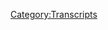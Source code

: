 {{Transcript
    | title         = [[311: June 17-19, 2019]]
    | caption       = [https://knowledgefight.libsyn.com/knowledge-fight-june-17-19-2019 Listen to this episode on Libsyn]
    | episodeNumber = [[311: June 17-19, 2019|311]]
    | length        = 02:03:40
}}

{{MessageBox
    | header     = Warning: Bot Generated Content
    | text       = This transcript was automatically generated by transcription software and likely contains many mistakes and misattributions. Please check the audio for definitive quotes, attribution, and context.
    | image      = N3yvass4myg91.webp
    | imagewidth = 50px
    | id         = warning
}}

{{TranscriptBlock
    | name      = Unknown Speaker
    | timestamp = 00:00:00.000
    | text      = Andy in Kansas, you're on the air. Thanks for holding.
}}

{{TranscriptBlock
    | name      = Unknown Speaker
    | timestamp = 00:00:04.000
    | text      = Hello Alex, I'm a first time caller. I'm a huge fan. I love your work.
}}

{{TranscriptBlock
    | name      = Unknown Speaker
    | timestamp = 00:00:07.280
    | text      = I love you. Hey everybody, welcome back to Knowledge Fight. I'm Dan.
}}

{{TranscriptBlock
    | name      = Unknown Speaker
    | timestamp = 00:00:09.839
    | text      = I'm Jordan. Workable dudes like to sit around, drink novelty,
}}

{{TranscriptBlock
    | name      = Unknown Speaker
    | timestamp = 00:00:12.240
    | text      = pay over jails, and talk about Alex Jones quite a bit. I'm gonna drop the pretense.
}}

{{TranscriptBlock
    | name      = Unknown Speaker
    | timestamp = 00:00:16.160
    | text      = Indeed, we are. We're not driving, we don't talk about him a little bit.
}}

{{TranscriptBlock
    | name      = Unknown Speaker
    | timestamp = 00:00:18.800
    | text      = We're talking about- Exclusively.
}}

{{TranscriptBlock
    | name      = Unknown Speaker
    | timestamp = 00:00:20.480
    | text      = Exhaustively. Almost, almost too much.
}}

{{TranscriptBlock
    | name      = Unknown Speaker
    | timestamp = 00:00:22.640
    | text      = That's what my parents say. Me, mine too.
}}

{{TranscriptBlock
    | name      = Unknown Speaker
    | timestamp = 00:00:26.640
    | text      = How you doing, Jordan? Oh, I'm doing good, Dan.
}}

{{TranscriptBlock
    | name      = Unknown Speaker
    | timestamp = 00:00:29.280
    | text      = Great. Dan.
}}

{{TranscriptBlock
    | name      = Unknown Speaker
    | timestamp = 00:00:30.320
    | text      = What's up? What's the longest road trip you've ever been on?
}}

{{TranscriptBlock
    | name      = Unknown Speaker
    | timestamp = 00:00:33.359
    | text      = Oh, so glad you asked. Thank you.
}}

{{TranscriptBlock
    | name      = Unknown Speaker
    | timestamp = 00:00:35.280
    | text      = I've been on many road trips. I love a road trip.
}}

{{TranscriptBlock
    | name      = Unknown Speaker
    | timestamp = 00:00:38.159
    | text      = You grew up in central Missouri, especially. It's like, you gotta get out. You gotta go places.
}}

{{TranscriptBlock
    | name      = Unknown Speaker
    | timestamp = 00:00:42.560
    | text      = Of course, because you're in central Missouri.
}}

{{TranscriptBlock
    | name      = Unknown Speaker
    | timestamp = 00:00:44.240
    | text      = Yeah, I mean, growing up, me and the family with the parents and my brother,
}}

{{TranscriptBlock
    | name      = Unknown Speaker
    | timestamp = 00:00:47.759
    | text      = we would go to California every summer and we would drive because my parents didn't
}}

{{TranscriptBlock
    | name      = Unknown Speaker
    | timestamp = 00:00:52.000
    | text      = like to fly. It was too expensive. And then also we would just camp all along the way
}}

{{TranscriptBlock
    | name      = Unknown Speaker
    | timestamp = 00:00:56.640
    | text      = in order to not pay for hotels. Right, right, right.
}}

{{TranscriptBlock
    | name      = Unknown Speaker
    | timestamp = 00:00:59.840
    | text      = Like go to a KOA and pay 20 bucks to get there. Hell yeah.
}}

{{TranscriptBlock
    | name      = Unknown Speaker
    | timestamp = 00:01:02.799
    | text      = Sometimes national parks. Take that, the man.
}}

{{TranscriptBlock
    | name      = Unknown Speaker
    | timestamp = 00:01:04.480
    | text      = Yeah, it was a good time. We'd do that every summer because all my extended family was out
}}

{{TranscriptBlock
    | name      = Unknown Speaker
    | timestamp = 00:01:10.239
    | text      = somewhere in California for the most part. Yeah, so we would go out there and each time we would
}}

{{TranscriptBlock
    | name      = Unknown Speaker
    | timestamp = 00:01:15.680
    | text      = go, we would try and take a different route so we could hit different national parks.
}}

{{TranscriptBlock
    | name      = Unknown Speaker
    | timestamp = 00:01:19.200
    | text      = That's fun. So I was a little bit obsessed
}}

{{TranscriptBlock
    | name      = Unknown Speaker
    | timestamp = 00:01:20.640
    | text      = with national parks as a boy because it was a real dork.
}}

{{TranscriptBlock
    | name      = Unknown Speaker
    | timestamp = 00:01:23.519
    | text      = Yeah. Then as an adult, I guess,
}}

{{TranscriptBlock
    | name      = Unknown Speaker
    | timestamp = 00:01:26.159
    | text      = probably one of the longer ones is me and my buddy Nikki Gifts. We took a road trip from Missouri
}}

{{TranscriptBlock
    | name      = Unknown Speaker
    | timestamp = 00:01:31.280
    | text      = down to Boulder. So our friend James Desolation Williams moved out there and we went to go pay
}}

{{TranscriptBlock
    | name      = Unknown Speaker
    | timestamp = 00:01:37.439
    | text      = him a visit. He was doing some work at the Avery Brewery and he promised us that we could drink
}}

{{TranscriptBlock
    | name      = Unknown Speaker
    | timestamp = 00:01:43.680
    | text      = a bunch of Avery beer for free. Worth a long drive.
}}

{{TranscriptBlock
    | name      = Unknown Speaker
    | timestamp = 00:01:47.680
    | text      = Worth a long drive. We drove out west.
}}

{{TranscriptBlock
    | name      = Unknown Speaker
    | timestamp = 00:01:51.040
    | text      = Yeah, it was a good time. You were like the 49ers, but just for a couple of drinks.
}}

{{TranscriptBlock
    | name      = Unknown Speaker
    | timestamp = 00:01:55.599
    | text      = There might have been more involved in it than that, but that would have been enough.
}}

{{TranscriptBlock
    | name      = Unknown Speaker
    | timestamp = 00:02:00.799
    | text      = So yeah, good times. I love a road trip. I miss it.
}}

{{TranscriptBlock
    | name      = Unknown Speaker
    | timestamp = 00:02:02.480
    | text      = I like a road trip. That's one of the reasons
}}

{{TranscriptBlock
    | name      = Unknown Speaker
    | timestamp = 00:02:03.680
    | text      = I fantasize about getting an RV in the future. This is coming up too much on the show now.
}}

{{TranscriptBlock
    | name      = Unknown Speaker
    | timestamp = 00:02:08.479
    | text      = I've always wanted to drive cross country. I don't know what, there's something romantic
}}

{{TranscriptBlock
    | name      = Unknown Speaker
    | timestamp = 00:02:12.159
    | text      = about the idea of just getting on 80 and starting in California and going all the way east.
}}

{{TranscriptBlock
    | name      = Unknown Speaker
    | timestamp = 00:02:16.000
    | text      = That's probably why you're a comedian. It could be.
}}

{{TranscriptBlock
    | name      = Unknown Speaker
    | timestamp = 00:02:18.000
    | text      = Yeah, you fantasize about that road dog life. I like to get on the road. I need to live that
}}

{{TranscriptBlock
    | name      = Unknown Speaker
    | timestamp = 00:02:22.000
    | text      = road life. Well, you get to experience so many other little places that you would never be
}}

{{TranscriptBlock
    | name      = Unknown Speaker
    | timestamp = 00:02:26.479
    | text      = otherwise. There's a lot to that, I think. Absolutely.
}}

{{TranscriptBlock
    | name      = Unknown Speaker
    | timestamp = 00:02:29.919
    | text      = I think getting to experience different modes of life.
}}

{{TranscriptBlock
    | name      = Unknown Speaker
    | timestamp = 00:02:34.560
    | text      = Or just the- Valuable.
}}

{{TranscriptBlock
    | name      = Unknown Speaker
    | timestamp = 00:02:35.919
    | text      = The number of weird, silly roadside attractions will never... Anytime we're driving on something
}}

{{TranscriptBlock
    | name      = Unknown Speaker
    | timestamp = 00:02:41.840
    | text      = I see- Wall drug.
}}

{{TranscriptBlock
    | name      = Unknown Speaker
    | timestamp = 00:02:42.719
    | text      = Yeah, hell yeah. If there's a billboard for it, like, oh, come see this cave. I'm like,
}}

{{TranscriptBlock
    | name      = Unknown Speaker
    | timestamp = 00:02:47.120
    | text      = yeah, fucking we're going to see that cave. The world's largest pecan.
}}

{{TranscriptBlock
    | name      = Unknown Speaker
    | timestamp = 00:02:49.759
    | text      = Yes. Give me two of those. I got tricked by that one time. It's ceramic.
}}

{{TranscriptBlock
    | name      = Unknown Speaker
    | timestamp = 00:02:53.840
    | text      = Don't even bother. It's so stupid.
}}

{{TranscriptBlock
    | name      = Unknown Speaker
    | timestamp = 00:02:55.919
    | text      = Ceramic? That's not fair.
}}

{{TranscriptBlock
    | name      = Unknown Speaker
    | timestamp = 00:02:56.560
    | text      = It's a big old fake nut.
}}

{{TranscriptBlock
    | name      = Unknown Speaker
    | timestamp = 00:02:57.680
    | text      = Bullshit. Bullshit. That doesn't count.
}}

{{TranscriptBlock
    | name      = Unknown Speaker
    | timestamp = 00:03:00.159
    | text      = Nope. I was furious.
}}

{{TranscriptBlock
    | name      = Unknown Speaker
    | timestamp = 00:03:01.520
    | text      = You should have your license revoked if that's what it's in.
}}

{{TranscriptBlock
    | name      = Unknown Speaker
    | timestamp = 00:03:04.080
    | text      = But that's all of them. So many of those roadside things are just like, oh, you got me.
}}

{{TranscriptBlock
    | name      = Unknown Speaker
    | timestamp = 00:03:08.319
    | text      = Yeah, yeah, yeah. You sneaky assholes.
}}

{{TranscriptBlock
    | name      = Unknown Speaker
    | timestamp = 00:03:10.000
    | text      = It's a nice little scam. I like it.
}}

{{TranscriptBlock
    | name      = Unknown Speaker
    | timestamp = 00:03:11.919
    | text      = I respect the hustle.
}}

{{TranscriptBlock
    | name      = Unknown Speaker
    | timestamp = 00:03:13.039
    | text      = Exactly.
}}

{{TranscriptBlock
    | name      = Unknown Speaker
    | timestamp = 00:03:13.599
    | text      = There's nothing else I respect, Jordan.
}}

{{TranscriptBlock
    | name      = Unknown Speaker
    | timestamp = 00:03:14.879
    | text      = What's that?
}}

{{TranscriptBlock
    | name      = Unknown Speaker
    | timestamp = 00:03:15.360
    | text      = Is that this is a podcast where I know a lot about Alex Jones.
}}

{{TranscriptBlock
    | name      = Unknown Speaker
    | timestamp = 00:03:18.240
    | text      = And I only know what you tell me about it.
}}

{{TranscriptBlock
    | name      = Unknown Speaker
    | timestamp = 00:03:20.240
    | text      = What I respect more than that is the generosity of our donors, which make this show possible.
}}

{{TranscriptBlock
    | name      = Unknown Speaker
    | timestamp = 00:03:24.400
    | text      = So before we get going with today's episode, I got to take a second to say thank you.
}}

{{TranscriptBlock
    | name      = Unknown Speaker
    | timestamp = 00:03:28.159
    | text      = Some of these people have signed up and are supporting the show.
}}

{{TranscriptBlock
    | name      = Unknown Speaker
    | timestamp = 00:03:30.560
    | text      = First of all, John, you are now a policy wonk.
}}

{{TranscriptBlock
    | name      = Unknown Speaker
    | timestamp = 00:03:33.439
    | text      = I'm a policy wonk.
}}

{{TranscriptBlock
    | name      = Unknown Speaker
    | timestamp = 00:03:34.400
    | text      = Thank you, John.
}}

{{TranscriptBlock
    | name      = Unknown Speaker
    | timestamp = 00:03:34.879
    | text      = Thanks, John.
}}

{{TranscriptBlock
    | name      = Unknown Speaker
    | timestamp = 00:03:35.599
    | text      = Next, Alex. Thank you so much. You are now a policy wonk.
}}

{{TranscriptBlock
    | name      = Unknown Speaker
    | timestamp = 00:03:38.960
    | text      = I'm a policy wonk.
}}

{{TranscriptBlock
    | name      = Unknown Speaker
    | timestamp = 00:03:40.000
    | text      = Thank you, Alex.
}}

{{TranscriptBlock
    | name      = Unknown Speaker
    | timestamp = 00:03:41.039
    | text      = Next, Craig. Thank you so much. You are now a policy wonk.
}}

{{TranscriptBlock
    | name      = Unknown Speaker
    | timestamp = 00:03:44.159
    | text      = I'm a policy wonk.
}}

{{TranscriptBlock
    | name      = Unknown Speaker
    | timestamp = 00:03:45.360
    | text      = I like to believe that's Craig Manning from Degrassi.
}}

{{TranscriptBlock
    | name      = Unknown Speaker
    | timestamp = 00:03:47.919
    | text      = Oh, yeah.
}}

{{TranscriptBlock
    | name      = Unknown Speaker
    | timestamp = 00:03:48.319
    | text      = The next generation.
}}

{{TranscriptBlock
    | name      = Unknown Speaker
    | timestamp = 00:03:49.360
    | text      = OK, next, the beautiful thumb.
}}

{{TranscriptBlock
    | name      = Unknown Speaker
    | timestamp = 00:03:52.560
    | text      = Thank you so much. You are now a policy wonk.
}}

{{TranscriptBlock
    | name      = Unknown Speaker
    | timestamp = 00:03:54.879
    | text      = I'm a policy wonk.
}}

{{TranscriptBlock
    | name      = Unknown Speaker
    | timestamp = 00:03:56.080
    | text      = I like to believe that's the beautiful thumb from Degrassi.
}}

{{TranscriptBlock
    | name      = Unknown Speaker
    | timestamp = 00:04:01.439
    | text      = And finally, I say thank you to somebody who donated a little bit of an elevated level.
}}

{{TranscriptBlock
    | name      = Unknown Speaker
    | timestamp = 00:04:06.000
    | text      = We appreciate that very much.
}}

{{TranscriptBlock
    | name      = Unknown Speaker
    | timestamp = 00:04:07.199
    | text      = So, Bridget, thank you so much.
}}

{{TranscriptBlock
    | name      = Unknown Speaker
    | timestamp = 00:04:08.800
    | text      = You are now a technocrat.
}}

{{TranscriptBlock
    | name      = Unknown Speaker
    | timestamp = 00:04:10.400
    | text      = Excuse me.
}}

{{TranscriptBlock
    | name      = Unknown Speaker
    | timestamp = 00:04:11.439
    | text      = I'm a policy wonk.
}}

{{TranscriptBlock
    | name      = Unknown Speaker
    | timestamp = 00:04:12.719
    | text      = Crikey, mate. That's fantastic.
}}

{{TranscriptBlock
    | name      = Unknown Speaker
    | timestamp = 00:04:14.400
    | text      = Have yourself a brew.
}}

{{TranscriptBlock
    | name      = Unknown Speaker
    | timestamp = 00:04:15.680
    | text      = How's your 401k doing, bro?
}}

{{TranscriptBlock
    | name      = Unknown Speaker
    | timestamp = 00:04:17.360
    | text      = We got to go full tilt boogie on this, Watson, all right?
}}

{{TranscriptBlock
    | name      = Unknown Speaker
    | timestamp = 00:04:20.000
    | text      = Let's just get down to business.
}}

{{TranscriptBlock
    | name      = Unknown Speaker
    | timestamp = 00:04:21.199
    | text      = We ain't making that money off that heroin.
}}

{{TranscriptBlock
    | name      = Unknown Speaker
    | timestamp = 00:04:23.279
    | text      = Why you pimps so good?
}}

{{TranscriptBlock
    | name      = Unknown Speaker
    | timestamp = 00:04:25.279
    | text      = My neck is freakishly large.
}}

{{TranscriptBlock
    | name      = Unknown Speaker
    | timestamp = 00:04:26.959
    | text      = I declare info war on you.
}}

{{TranscriptBlock
    | name      = Unknown Speaker
    | timestamp = 00:04:29.600
    | text      = Thank you so much, Bridget.
}}

{{TranscriptBlock
    | name      = Unknown Speaker
    | timestamp = 00:04:30.879
    | text      = Thank you very much, Bridget.
}}

{{TranscriptBlock
    | name      = Unknown Speaker
    | timestamp = 00:04:31.680
    | text      = By the way, this is Bridget, not as opposed to the one, the Bridget,
}}

{{TranscriptBlock
    | name      = Unknown Speaker
    | timestamp = 00:04:35.680
    | text      = which could have also been Bridget, but spelled differently.
}}

{{TranscriptBlock
    | name      = Unknown Speaker
    | timestamp = 00:04:38.720
    | text      = Two Bridget's or a Bridget and a Bridget in the house.
}}

{{TranscriptBlock
    | name      = Unknown Speaker
    | timestamp = 00:04:41.439
    | text      = Either way, different people, we thank you both very much from the bottom of our hearts.
}}

{{TranscriptBlock
    | name      = Unknown Speaker
    | timestamp = 00:04:45.759
    | text      = Yes.
}}

{{TranscriptBlock
    | name      = Unknown Speaker
    | timestamp = 00:04:46.259
    | text      = If you'd like to support the show,
}}

{{TranscriptBlock
    | name      = Unknown Speaker
    | timestamp = 00:04:47.540
    | text      = you can do that by going to our website, knowledgefight.com,
}}

{{TranscriptBlock
    | name      = Unknown Speaker
    | timestamp = 00:04:49.699
    | text      = clicking the button that says support the show.
}}

{{TranscriptBlock
    | name      = Unknown Speaker
    | timestamp = 00:04:50.980
    | text      = We would appreciate it.
}}

{{TranscriptBlock
    | name      = Unknown Speaker
    | timestamp = 00:04:51.779
    | text      = Please do.
}}

{{TranscriptBlock
    | name      = Unknown Speaker
    | timestamp = 00:04:52.339
    | text      = And also we are incredibly behind on these shout outs.
}}

{{TranscriptBlock
    | name      = Unknown Speaker
    | timestamp = 00:04:56.180
    | text      = So we will be doing a supplementary shout out session.
}}

{{TranscriptBlock
    | name      = Unknown Speaker
    | timestamp = 00:04:59.540
    | text      = We're doing double shout outs.
}}

{{TranscriptBlock
    | name      = Unknown Speaker
    | timestamp = 00:05:00.500
    | text      = At the end of this episode.
}}

{{TranscriptBlock
    | name      = Unknown Speaker
    | timestamp = 00:05:01.300
    | text      = Hell yeah.
}}

{{TranscriptBlock
    | name      = Unknown Speaker
    | timestamp = 00:05:02.019
    | text      = Stick around for us trying to riff on people's names.
}}

{{TranscriptBlock
    | name      = Unknown Speaker
    | timestamp = 00:05:05.379
    | text      = Very exciting.
}}

{{TranscriptBlock
    | name      = Unknown Speaker
    | timestamp = 00:05:07.300
    | text      = So we didn't have an episode on Wednesday,
}}

{{TranscriptBlock
    | name      = Unknown Speaker
    | timestamp = 00:05:09.139
    | text      = and I guess we should just come out and explain partially one of the reasons,
}}

{{TranscriptBlock
    | name      = Unknown Speaker
    | timestamp = 00:05:13.139
    | text      = and that is that we've had a bit of a fantasy of doing an audio book of Mark Richard's book,
}}

{{TranscriptBlock
    | name      = Unknown Speaker
    | timestamp = 00:05:21.540
    | text      = who is Carrie Cassidy from Project Camelot's big whistleblower.
}}

{{TranscriptBlock
    | name      = Unknown Speaker
    | timestamp = 00:05:25.060
    | text      = He put out a book called Imperial Marin Volume One.
}}

{{TranscriptBlock
    | name      = Unknown Speaker
    | timestamp = 00:05:28.420
    | text      = Our buddy Mike was so kind as to go and help us secure the text of that book.
}}

{{TranscriptBlock
    | name      = Unknown Speaker
    | timestamp = 00:05:36.500
    | text      = And we have sat down twice to try and do it.
}}

{{TranscriptBlock
    | name      = Unknown Speaker
    | timestamp = 00:05:39.939
    | text      = And we just can't.
}}

{{TranscriptBlock
    | name      = Unknown Speaker
    | timestamp = 00:05:41.300
    | text      = It's not possible.
}}

{{TranscriptBlock
    | name      = Unknown Speaker
    | timestamp = 00:05:42.579
    | text      = It's not possible.
}}

{{TranscriptBlock
    | name      = Unknown Speaker
    | timestamp = 00:05:44.660
    | text      = That's what we had intended to start putting out on Wednesday.
}}

{{TranscriptBlock
    | name      = Unknown Speaker
    | timestamp = 00:05:47.379
    | text      = We had sat down and we tried for the second time to get through it.
}}

{{TranscriptBlock
    | name      = Unknown Speaker
    | timestamp = 00:05:51.540
    | text      = And it is just some of the most awful nonsense.
}}

{{TranscriptBlock
    | name      = Unknown Speaker
    | timestamp = 00:05:56.740
    | text      = It's really, really bad.
}}

{{TranscriptBlock
    | name      = Unknown Speaker
    | timestamp = 00:05:58.339
    | text      = It's really bad.
}}

{{TranscriptBlock
    | name      = Unknown Speaker
    | timestamp = 00:05:59.300
    | text      = It's very boring.
}}

{{TranscriptBlock
    | name      = Unknown Speaker
    | timestamp = 00:06:00.980
    | text      = It's bad in the same way that...
}}

{{TranscriptBlock
    | name      = Unknown Speaker
    | timestamp = 00:06:05.459
    | text      = What is it?
}}

{{TranscriptBlock
    | name      = Unknown Speaker
    | timestamp = 00:06:05.939
    | text      = What is it?
}}

{{TranscriptBlock
    | name      = Unknown Speaker
    | timestamp = 00:06:06.740
    | text      = The room.
}}

{{TranscriptBlock
    | name      = Unknown Speaker
    | timestamp = 00:06:07.459
    | text      = It's bad in the same way the room is really bad.
}}

{{TranscriptBlock
    | name      = Unknown Speaker
    | timestamp = 00:06:10.019
    | text      = It is alternately very, very, very funny and incredibly boring at the same time.
}}

{{TranscriptBlock
    | name      = Unknown Speaker
    | timestamp = 00:06:16.180
    | text      = We can fill you in on some of the funny stuff.
}}

{{TranscriptBlock
    | name      = Unknown Speaker
    | timestamp = 00:06:18.180
    | text      = There's a character named Mako Shark Rampant.
}}

{{TranscriptBlock
    | name      = Unknown Speaker
    | timestamp = 00:06:20.100
    | text      = The greatest name in history.
}}

{{TranscriptBlock
    | name      = Unknown Speaker
    | timestamp = 00:06:21.779
    | text      = In history.
}}

{{TranscriptBlock
    | name      = Unknown Speaker
    | timestamp = 00:06:22.339
    | text      = Shark Rampant.
}}

{{TranscriptBlock
    | name      = Unknown Speaker
    | timestamp = 00:06:23.300
    | text      = There are so many sharks in his life.
}}

{{TranscriptBlock
    | name      = Unknown Speaker
    | timestamp = 00:06:24.899
    | text      = He talks about biohides and skin wings.
}}

{{TranscriptBlock
    | name      = Unknown Speaker
    | timestamp = 00:06:27.139
    | text      = And you have no idea if anybody is a human or a cat being.
}}

{{TranscriptBlock
    | name      = Unknown Speaker
    | timestamp = 00:06:30.259
    | text      = No clue.
}}

{{TranscriptBlock
    | name      = Unknown Speaker
    | timestamp = 00:06:30.740
    | text      = Or I don't even know if Mako Shark Rampant is a shark.
}}

{{TranscriptBlock
    | name      = Unknown Speaker
    | timestamp = 00:06:33.060
    | text      = I have no idea.
}}

{{TranscriptBlock
    | name      = Unknown Speaker
    | timestamp = 00:06:33.939
    | text      = Sometimes there's pause, but in Shark Rampant, no fins.
}}

{{TranscriptBlock
    | name      = Unknown Speaker
    | timestamp = 00:06:39.060
    | text      = It's not worth it to find out, though.
}}

{{TranscriptBlock
    | name      = Unknown Speaker
    | timestamp = 00:06:44.100
    | text      = It's what we learned.
}}

{{TranscriptBlock
    | name      = Unknown Speaker
    | timestamp = 00:06:46.100
    | text      = Because we sat down, we got like 45 minutes in.
}}

{{TranscriptBlock
    | name      = Unknown Speaker
    | timestamp = 00:06:48.819
    | text      = Like, we are two and a half pages through this.
}}

{{TranscriptBlock
    | name      = Unknown Speaker
    | timestamp = 00:06:51.139
    | text      = Yeah, it's not gonna be good.
}}

{{TranscriptBlock
    | name      = Unknown Speaker
    | timestamp = 00:06:52.819
    | text      = And it's like, it's very long.
}}

{{TranscriptBlock
    | name      = Unknown Speaker
    | timestamp = 00:06:54.819
    | text      = Like, we will probably end up putting out a, what, 80-hour audiobook of this?
}}

{{TranscriptBlock
    | name      = Unknown Speaker
    | timestamp = 00:06:59.220
    | text      = No good.
}}

{{TranscriptBlock
    | name      = Unknown Speaker
    | timestamp = 00:07:00.019
    | text      = Not going to work.
}}

{{TranscriptBlock
    | name      = Unknown Speaker
    | timestamp = 00:07:00.899
    | text      = No, no, no, no.
}}

{{TranscriptBlock
    | name      = Unknown Speaker
    | timestamp = 00:07:01.860
    | text      = So that kind of torpedoed our plans for Wednesday.
}}

{{TranscriptBlock
    | name      = Unknown Speaker
    | timestamp = 00:07:04.899
    | text      = But thank you very much to Mike for getting us to do this.
}}

{{TranscriptBlock
    | name      = Unknown Speaker
    | timestamp = 00:07:07.939
    | text      = Huge shout out to Mike.
}}

{{TranscriptBlock
    | name      = Unknown Speaker
    | timestamp = 00:07:09.300
    | text      = He's a very, very cool dude.
}}

{{TranscriptBlock
    | name      = Unknown Speaker
    | timestamp = 00:07:11.060
    | text      = And our apologies for missing the episode and the fact that we just can't do this.
}}

{{TranscriptBlock
    | name      = Unknown Speaker
    | timestamp = 00:07:15.540
    | text      = And not least of which, in those two and a half pages, it was really, really horny.
}}

{{TranscriptBlock
    | name      = Unknown Speaker
    | timestamp = 00:07:22.579
    | text      = Like, it was so horny.
}}

{{TranscriptBlock
    | name      = Unknown Speaker
    | timestamp = 00:07:24.180
    | text      = It was like, we're saving you from from listening to a dude.
}}

{{TranscriptBlock
    | name      = Unknown Speaker
    | timestamp = 00:07:29.060
    | text      = He's talking about how, like, a sword is the perfect intersection of maleness and he's
}}

{{TranscriptBlock
    | name      = Unknown Speaker
    | timestamp = 00:07:34.019
    | text      = banging it against the floor.
}}

{{TranscriptBlock
    | name      = Unknown Speaker
    | timestamp = 00:07:35.459
    | text      = Up and down repeatedly.
}}

{{TranscriptBlock
    | name      = Unknown Speaker
    | timestamp = 00:07:36.899
    | text      = Yeah, it's not good.
}}

{{TranscriptBlock
    | name      = Unknown Speaker
    | timestamp = 00:07:38.259
    | text      = No good.
}}

{{TranscriptBlock
    | name      = Unknown Speaker
    | timestamp = 00:07:39.699
    | text      = So, Jordan, today we are back in the present because we got to experience the fallout.
}}

{{TranscriptBlock
    | name      = Unknown Speaker
    | timestamp = 00:07:45.459
    | text      = Man, we're just staying in the present, huh?
}}

{{TranscriptBlock
    | name      = Unknown Speaker
    | timestamp = 00:07:47.620
    | text      = Well, so much has happened.
}}

{{TranscriptBlock
    | name      = Unknown Speaker
    | timestamp = 00:07:48.819
    | text      = I know.
}}

{{TranscriptBlock
    | name      = Unknown Speaker
    | timestamp = 00:07:49.620
    | text      = Because the attorneys in the Sandy Hook case that Alex is in, they accurately interpreted
}}

{{TranscriptBlock
    | name      = Unknown Speaker
    | timestamp = 00:07:56.740
    | text      = his performance from his Friday episode from last week wherein he yelled a bunch about
}}

{{TranscriptBlock
    | name      = Unknown Speaker
    | timestamp = 00:08:01.699
    | text      = Chris Matti, one of the attorneys who is the opposing counsel, and Alex very clearly was
}}

{{TranscriptBlock
    | name      = Unknown Speaker
    | timestamp = 00:08:08.980
    | text      = implying threats against the guy.
}}

{{TranscriptBlock
    | name      = Unknown Speaker
    | timestamp = 00:08:10.899
    | text      = Yeah.
}}

{{TranscriptBlock
    | name      = Unknown Speaker
    | timestamp = 00:08:11.220
    | text      = And so they responded appropriately and filed a motion.
}}

{{TranscriptBlock
    | name      = Unknown Speaker
    | timestamp = 00:08:15.139
    | text      = Hey, you can't do that.
}}

{{TranscriptBlock
    | name      = Unknown Speaker
    | timestamp = 00:08:16.500
    | text      = And Alex got some sanctions against him.
}}

{{TranscriptBlock
    | name      = Unknown Speaker
    | timestamp = 00:08:20.420
    | text      = He has to pay the attorney's fees for the porn situation that he is in.
}}

{{TranscriptBlock
    | name      = Unknown Speaker
    | timestamp = 00:08:26.019
    | text      = He can only buy oil from Saudi Arabia now, he can't get it from Iran.
}}

{{TranscriptBlock
    | name      = Unknown Speaker
    | timestamp = 00:08:32.340
    | text      = Indeed.
}}

{{TranscriptBlock
    | name      = Unknown Speaker
    | timestamp = 00:08:32.820
    | text      = Lot of sanctions.
}}

{{TranscriptBlock
    | name      = Unknown Speaker
    | timestamp = 00:08:34.100
    | text      = And more to the point, a lot of people have gone sideways in covering this whole thing.
}}

{{TranscriptBlock
    | name      = Unknown Speaker
    | timestamp = 00:08:40.659
    | text      = And I want...
}}

{{TranscriptBlock
    | name      = Unknown Speaker
    | timestamp = 00:08:41.139
    | text      = Yeah, it's been a disaster.
}}

{{TranscriptBlock
    | name      = Unknown Speaker
    | timestamp = 00:08:42.580
    | text      = There have been some...
}}

{{TranscriptBlock
    | name      = Unknown Speaker
    | timestamp = 00:08:44.100
    | text      = So Alex did his whole thing on Friday.
}}

{{TranscriptBlock
    | name      = Unknown Speaker
    | timestamp = 00:08:47.700
    | text      = Yeah.
}}

{{TranscriptBlock
    | name      = Unknown Speaker
    | timestamp = 00:08:47.940
    | text      = And then immediately The Daily Beast and a number of other places put out stories about
}}

{{TranscriptBlock
    | name      = Unknown Speaker
    | timestamp = 00:08:52.899
    | text      = how Alex went on a weird rant and offered a million dollars for information about who
}}

{{TranscriptBlock
    | name      = Unknown Speaker
    | timestamp = 00:08:58.899
    | text      = had sent this to his email accounts.
}}

{{TranscriptBlock
    | name      = Unknown Speaker
    | timestamp = 00:09:02.580
    | text      = All good and well.
}}

{{TranscriptBlock
    | name      = Unknown Speaker
    | timestamp = 00:09:04.259
    | text      = I think that's fairly fine.
}}

{{TranscriptBlock
    | name      = Unknown Speaker
    | timestamp = 00:09:05.700
    | text      = All good and well?
}}

{{TranscriptBlock
    | name      = Unknown Speaker
    | timestamp = 00:09:06.659
    | text      = I mean, I think he walked it back after getting some reasonable advice from Norm Pattison.
}}

{{TranscriptBlock
    | name      = Unknown Speaker
    | timestamp = 00:09:11.460
    | text      = He sobered up the next day and walked it back to $100,000 and took away the stipulation
}}

{{TranscriptBlock
    | name      = Unknown Speaker
    | timestamp = 00:09:17.539
    | text      = that it belonged to conviction because that's illegal.
}}

{{TranscriptBlock
    | name      = Unknown Speaker
    | timestamp = 00:09:20.259
    | text      = That's illegal.
}}

{{TranscriptBlock
    | name      = Unknown Speaker
    | timestamp = 00:09:20.820
    | text      = So he did walk that all back, but it's fine.
}}

{{TranscriptBlock
    | name      = Unknown Speaker
    | timestamp = 00:09:24.259
    | text      = The Daily Beast's report on that, I think, was about as accurate as you're gonna get.
}}

{{TranscriptBlock
    | name      = Unknown Speaker
    | timestamp = 00:09:28.019
    | text      = Yeah.
}}

{{TranscriptBlock
    | name      = Unknown Speaker
    | timestamp = 00:09:28.580
    | text      = Then on Monday, the Connecticut Post, I believe is the publication, paper out of Connecticut
}}

{{TranscriptBlock
    | name      = Unknown Speaker
    | timestamp = 00:09:34.899
    | text      = or publication out of Connecticut, put out a story where the headline was,
}}

{{TranscriptBlock
    | name      = Unknown Speaker
    | timestamp = 00:09:38.419
    | text      = Lawyer Alex Jones Sent Sandy Hook Lawyer's Pornography.
}}

{{TranscriptBlock
    | name      = Unknown Speaker
    | timestamp = 00:09:42.740
    | text      = Yeah, yeah.
}}

{{TranscriptBlock
    | name      = Unknown Speaker
    | timestamp = 00:09:43.539
    | text      = And because of the way it was framed in the headline, it made it appear that Alex had
}}

{{TranscriptBlock
    | name      = Unknown Speaker
    | timestamp = 00:09:48.740
    | text      = maliciously sent this to the lawyers, when in reality, it was technically accurate.
}}

{{TranscriptBlock
    | name      = Unknown Speaker
    | timestamp = 00:09:53.220
    | text      = He sent a batch of things in discovery.
}}

{{TranscriptBlock
    | name      = Unknown Speaker
    | timestamp = 00:09:55.620
    | text      = Yes, yeah.
}}

{{TranscriptBlock
    | name      = Unknown Speaker
    | timestamp = 00:09:56.980
    | text      = And illegal pornography happened to be in it.
}}

{{TranscriptBlock
    | name      = Unknown Speaker
    | timestamp = 00:09:59.059
    | text      = Right.
}}

{{TranscriptBlock
    | name      = Unknown Speaker
    | timestamp = 00:10:00.019
    | text      = So the problem is Alex only understands headlines.
}}

{{TranscriptBlock
    | name      = Unknown Speaker
    | timestamp = 00:10:04.820
    | text      = Yes.
}}

{{TranscriptBlock
    | name      = Unknown Speaker
    | timestamp = 00:10:05.139
    | text      = And so when you have a headline like that, it's going to cause trouble.
}}

{{TranscriptBlock
    | name      = Unknown Speaker
    | timestamp = 00:10:09.539
    | text      = And from there, things didn't get better.
}}

{{TranscriptBlock
    | name      = Unknown Speaker
    | timestamp = 00:10:11.220
    | text      = Oh, they didn't.
}}

{{TranscriptBlock
    | name      = Unknown Speaker
    | timestamp = 00:10:11.860
    | text      = In terms of the media coverage of this stuff.
}}

{{TranscriptBlock
    | name      = Unknown Speaker
    | timestamp = 00:10:13.620
    | text      = Yeah.
}}

{{TranscriptBlock
    | name      = Unknown Speaker
    | timestamp = 00:10:13.940
    | text      = So we're gonna go over that.
}}

{{TranscriptBlock
    | name      = Unknown Speaker
    | timestamp = 00:10:15.299
    | text      = We're going to experience how Alex experiences the media coverage of the situation that he's
}}

{{TranscriptBlock
    | name      = Unknown Speaker
    | timestamp = 00:10:19.700
    | text      = in.
}}

{{TranscriptBlock
    | name      = Unknown Speaker
    | timestamp = 00:10:20.100
    | text      = And I think that there's a very important lesson that we will learn in the middle of
}}

{{TranscriptBlock
    | name      = Unknown Speaker
    | timestamp = 00:10:23.299
    | text      = this episode, and there'll be some funny stuff.
}}

{{TranscriptBlock
    | name      = Unknown Speaker
    | timestamp = 00:10:26.580
    | text      = I've tried to make this as not painful as possible.
}}

{{TranscriptBlock
    | name      = Unknown Speaker
    | timestamp = 00:10:29.620
    | text      = I don't think it's going to be nearly as bad as Monday's episode, virtually.
}}

{{TranscriptBlock
    | name      = Unknown Speaker
    | timestamp = 00:10:33.700
    | text      = That is a low bar.
}}

{{TranscriptBlock
    | name      = Unknown Speaker
    | timestamp = 00:10:35.299
    | text      = Yeah.
}}

{{TranscriptBlock
    | name      = Unknown Speaker
    | timestamp = 00:10:35.620
    | text      = And I think we learned something profoundly funny about Alex and his plans for the future.
}}

{{TranscriptBlock
    | name      = Unknown Speaker
    | timestamp = 00:10:40.740
    | text      = All right.
}}

{{TranscriptBlock
    | name      = Unknown Speaker
    | timestamp = 00:10:41.220
    | text      = But before we do get into any of this.
}}

{{TranscriptBlock
    | name      = Unknown Speaker
    | timestamp = 00:10:43.779
    | text      = Yes.
}}

{{TranscriptBlock
    | name      = Unknown Speaker
    | timestamp = 00:10:44.019
    | text      = We have an out of context drop.
}}

{{TranscriptBlock
    | name      = Unknown Speaker
    | timestamp = 00:10:45.379
    | text      = Okay.
}}

{{TranscriptBlock
    | name      = Unknown Speaker
    | timestamp = 00:10:45.860
    | text      = And this is Alex Jones channeling one of the greatest comedians of the 70s and 80s.
}}

{{TranscriptBlock
    | name      = Unknown Speaker
    | timestamp = 00:10:54.100
    | text      = You know, people used to watch TV, but now the TV's watch you.
}}

{{TranscriptBlock
    | name      = Unknown Speaker
    | timestamp = 00:11:02.019
    | text      = If anybody, if anybody had any questions about Alex Jones's loyalties to Russia.
}}

{{TranscriptBlock
    | name      = Unknown Speaker
    | timestamp = 00:11:09.299
    | text      = We have just solved that.
}}

{{TranscriptBlock
    | name      = Unknown Speaker
    | timestamp = 00:11:10.740
    | text      = There it is.
}}

{{TranscriptBlock
    | name      = Unknown Speaker
    | timestamp = 00:11:11.299
    | text      = He's doing a goddamn impression.
}}

{{TranscriptBlock
    | name      = Unknown Speaker
    | timestamp = 00:11:13.220
    | text      = Wait, was Yakov Russian or was he Ukrainian?
}}

{{TranscriptBlock
    | name      = Unknown Speaker
    | timestamp = 00:11:16.419
    | text      = Yakov Smirnov.
}}

{{TranscriptBlock
    | name      = Unknown Speaker
    | timestamp = 00:11:17.460
    | text      = I thought he was Ukrainian.
}}

{{TranscriptBlock
    | name      = Unknown Speaker
    | timestamp = 00:11:18.580
    | text      = I don't know why I thought he was Ukrainian.
}}

{{TranscriptBlock
    | name      = Unknown Speaker
    | timestamp = 00:11:20.259
    | text      = All his jokes are about Russia.
}}

{{TranscriptBlock
    | name      = Unknown Speaker
    | timestamp = 00:11:21.860
    | text      = I know.
}}

{{TranscriptBlock
    | name      = Unknown Speaker
    | timestamp = 00:11:22.899
    | text      = Not all of them.
}}

{{TranscriptBlock
    | name      = Unknown Speaker
    | timestamp = 00:11:23.460
    | text      = That's not fair at all.
}}

{{TranscriptBlock
    | name      = Unknown Speaker
    | timestamp = 00:11:24.259
    | text      = I know.
}}

{{TranscriptBlock
    | name      = Unknown Speaker
    | timestamp = 00:11:25.539
    | text      = Yeah.
}}

{{TranscriptBlock
    | name      = Unknown Speaker
    | timestamp = 00:11:25.700
    | text      = But that was before the fall of the Soviet Union.
}}

{{TranscriptBlock
    | name      = Unknown Speaker
    | timestamp = 00:11:27.940
    | text      = He may or may not be Ukrainian.
}}

{{TranscriptBlock
    | name      = Unknown Speaker
    | timestamp = 00:11:29.539
    | text      = I'm not entirely sure.
}}

{{TranscriptBlock
    | name      = Unknown Speaker
    | timestamp = 00:11:30.659
    | text      = I will say that I don't know that.
}}

{{TranscriptBlock
    | name      = Unknown Speaker
    | timestamp = 00:11:32.419
    | text      = It's my understanding that his public character is that he's Russian.
}}

{{TranscriptBlock
    | name      = Unknown Speaker
    | timestamp = 00:11:37.460
    | text      = All right.
}}

{{TranscriptBlock
    | name      = Unknown Speaker
    | timestamp = 00:11:37.700
    | text      = So let's jump in today.
}}

{{TranscriptBlock
    | name      = Unknown Speaker
    | timestamp = 00:11:38.659
    | text      = We're going over June 17th through 19th.
}}

{{TranscriptBlock
    | name      = Unknown Speaker
    | timestamp = 00:11:40.980
    | text      = So it's Monday through Wednesday of this past week.
}}

{{TranscriptBlock
    | name      = Unknown Speaker
    | timestamp = 00:11:44.100
    | text      = And Alex starts off by talking about why he has all this paper in front of him.
}}

{{TranscriptBlock
    | name      = Unknown Speaker
    | timestamp = 00:11:48.500
    | text      = We don't lay these articles out on here as a prop.
}}

{{TranscriptBlock
    | name      = Unknown Speaker
    | timestamp = 00:11:51.139
    | text      = These are all stacks I've gone through.
}}

{{TranscriptBlock
    | name      = Unknown Speaker
    | timestamp = 00:11:53.139
    | text      = No.
}}

{{TranscriptBlock
    | name      = Unknown Speaker
    | timestamp = 00:11:53.700
    | text      = No.
}}

{{TranscriptBlock
    | name      = Unknown Speaker
    | timestamp = 00:11:54.419
    | text      = That was a pretty short first clip.
}}

{{TranscriptBlock
    | name      = Unknown Speaker
    | timestamp = 00:11:55.779
    | text      = Yeah.
}}

{{TranscriptBlock
    | name      = Unknown Speaker
    | timestamp = 00:11:56.019
    | text      = Yeah.
}}

{{TranscriptBlock
    | name      = Unknown Speaker
    | timestamp = 00:11:56.259
    | text      = That one quick and to the point.
}}

{{TranscriptBlock
    | name      = Unknown Speaker
    | timestamp = 00:11:58.259
    | text      = He was lying right out the gate.
}}

{{TranscriptBlock
    | name      = Unknown Speaker
    | timestamp = 00:12:00.179
    | text      = Short and sweet.
}}

{{TranscriptBlock
    | name      = Unknown Speaker
    | timestamp = 00:12:01.379
    | text      = Yeah.
}}

{{TranscriptBlock
    | name      = Unknown Speaker
    | timestamp = 00:12:01.860
    | text      = And now we jump from there.
}}

{{TranscriptBlock
    | name      = Unknown Speaker
    | timestamp = 00:12:03.700
    | text      = That's just to sort of set up.
}}

{{TranscriptBlock
    | name      = Unknown Speaker
    | timestamp = 00:12:04.980
    | text      = He talks about those stacks quite a bit.
}}

{{TranscriptBlock
    | name      = Unknown Speaker
    | timestamp = 00:12:06.419
    | text      = Okay.
}}

{{TranscriptBlock
    | name      = Unknown Speaker
    | timestamp = 00:12:06.659
    | text      = But in this next clip, Alex is defensive about how the media is covering the situation that
}}

{{TranscriptBlock
    | name      = Unknown Speaker
    | timestamp = 00:12:13.700
    | text      = he finds himself in.
}}

{{TranscriptBlock
    | name      = Unknown Speaker
    | timestamp = 00:12:14.980
    | text      = And we'll find out that once again, that he's only pointing the finger at himself.
}}

{{TranscriptBlock
    | name      = Unknown Speaker
    | timestamp = 00:12:20.740
    | text      = What happened to us just last week?
}}

{{TranscriptBlock
    | name      = Unknown Speaker
    | timestamp = 00:12:22.419
    | text      = We learned we've been under investigation for two weeks by the FBI, who then gave a
}}

{{TranscriptBlock
    | name      = Unknown Speaker
    | timestamp = 00:12:25.940
    | text      = statement to my lawyer and said, Infowars is the victim.
}}

{{TranscriptBlock
    | name      = Unknown Speaker
    | timestamp = 00:12:30.820
    | text      = Someone sent you emails with child porn on them.
}}

{{TranscriptBlock
    | name      = Unknown Speaker
    | timestamp = 00:12:32.820
    | text      = You didn't know, put them.
}}

{{TranscriptBlock
    | name      = Unknown Speaker
    | timestamp = 00:12:33.860
    | text      = And it just so happened to be, we're going to get you for talking about Sandy Hook.
}}

{{TranscriptBlock
    | name      = Unknown Speaker
    | timestamp = 00:12:37.460
    | text      = You piece of crap.
}}

{{TranscriptBlock
    | name      = Unknown Speaker
    | timestamp = 00:12:38.500
    | text      = Here's more threats.
}}

{{TranscriptBlock
    | name      = Unknown Speaker
    | timestamp = 00:12:39.779
    | text      = And if you clicked on it, which we didn't do, it's child porn.
}}

{{TranscriptBlock
    | name      = Unknown Speaker
    | timestamp = 00:12:43.220
    | text      = The national media ran with Infowars infected with malware with child porn.
}}

{{TranscriptBlock
    | name      = Unknown Speaker
    | timestamp = 00:12:48.340
    | text      = Their servers aren't safe.
}}

{{TranscriptBlock
    | name      = Unknown Speaker
    | timestamp = 00:12:50.580
    | text      = Think about the deception.
}}

{{TranscriptBlock
    | name      = Unknown Speaker
    | timestamp = 00:12:51.779
    | text      = But the FBI does say that Jones is innocent.
}}

{{TranscriptBlock
    | name      = Unknown Speaker
    | timestamp = 00:12:54.740
    | text      = It wasn't malware.
}}

{{TranscriptBlock
    | name      = Unknown Speaker
    | timestamp = 00:12:56.179
    | text      = It was individuals sending us emails to trick us to open them, saying, we're going to get
}}

{{TranscriptBlock
    | name      = Unknown Speaker
    | timestamp = 00:13:00.980
    | text      = you, Alex Jones, and here's our threats against you.
}}

{{TranscriptBlock
    | name      = Unknown Speaker
    | timestamp = 00:13:04.340
    | text      = And you click on it and it's horrible crime.
}}

{{TranscriptBlock
    | name      = Unknown Speaker
    | timestamp = 00:13:07.860
    | text      = All the articles that talked about malware were literally quoting Norm Pattis, Alex's
}}

{{TranscriptBlock
    | name      = Unknown Speaker
    | timestamp = 00:13:12.659
    | text      = lawyer, because he said it was malware.
}}

{{TranscriptBlock
    | name      = Unknown Speaker
    | timestamp = 00:13:14.820
    | text      = Now, it was clumsy phrasing on his part, but that doesn't negate the fact that the only
}}

{{TranscriptBlock
    | name      = Unknown Speaker
    | timestamp = 00:13:20.019
    | text      = thing that they're reporting on is what your fucking lawyer said.
}}

{{TranscriptBlock
    | name      = Unknown Speaker
    | timestamp = 00:13:22.899
    | text      = Same thing with that Alex is playing a character thing.
}}

{{TranscriptBlock
    | name      = Unknown Speaker
    | timestamp = 00:13:25.779
    | text      = It's like, yes, the media is reporting on what your lawyer said, defending you and your
}}

{{TranscriptBlock
    | name      = Unknown Speaker
    | timestamp = 00:13:29.940
    | text      = child custody case.
}}

{{TranscriptBlock
    | name      = Unknown Speaker
    | timestamp = 00:13:31.379
    | text      = Now, take that up with your lawyer, not the media.
}}

{{TranscriptBlock
    | name      = Unknown Speaker
    | timestamp = 00:13:33.059
    | text      = They're quoting him.
}}

{{TranscriptBlock
    | name      = Unknown Speaker
    | timestamp = 00:13:34.100
    | text      = And don't expect Norm to know completely what malware is.
}}

{{TranscriptBlock
    | name      = Unknown Speaker
    | timestamp = 00:13:37.940
    | text      = No, that's a reasonable mistake for him to make.
}}

{{TranscriptBlock
    | name      = Unknown Speaker
    | timestamp = 00:13:41.620
    | text      = So that should characterize some of this.
}}

{{TranscriptBlock
    | name      = Unknown Speaker
    | timestamp = 00:13:43.779
    | text      = He's really trying to get messy with definitions, trying to point fingers around, and this trend
}}

{{TranscriptBlock
    | name      = Unknown Speaker
    | timestamp = 00:13:50.659
    | text      = is going to go through this episode very, very consistently.
}}

{{TranscriptBlock
    | name      = Unknown Speaker
    | timestamp = 00:13:55.460
    | text      = But his main story on Monday, the 17th, is not his own plight.
}}

{{TranscriptBlock
    | name      = Unknown Speaker
    | timestamp = 00:13:59.299
    | text      = It is not Iran, which I don't think he cares all that much about anymore.
}}

{{TranscriptBlock
    | name      = Unknown Speaker
    | timestamp = 00:14:04.580
    | text      = It's not Ebola.
}}

{{TranscriptBlock
    | name      = Unknown Speaker
    | timestamp = 00:14:05.460
    | text      = He has forgotten about Ebola on the southern border.
}}

{{TranscriptBlock
    | name      = Unknown Speaker
    | timestamp = 00:14:08.179
    | text      = Just mere hop, skip, and a jump away from him in Austin, by the way.
}}

{{TranscriptBlock
    | name      = Unknown Speaker
    | timestamp = 00:14:11.539
    | text      = Right, right, right.
}}

{{TranscriptBlock
    | name      = Unknown Speaker
    | timestamp = 00:14:12.419
    | text      = Ebola.
}}

{{TranscriptBlock
    | name      = Unknown Speaker
    | timestamp = 00:14:12.899
    | text      = It's coming.
}}

{{TranscriptBlock
    | name      = Unknown Speaker
    | timestamp = 00:14:13.539
    | text      = It's coming.
}}

{{TranscriptBlock
    | name      = Unknown Speaker
    | timestamp = 00:14:14.100
    | text      = He does mention it a couple times over the course of these three days, but he does not
}}

{{TranscriptBlock
    | name      = Unknown Speaker
    | timestamp = 00:14:18.100
    | text      = really care anymore.
}}

{{TranscriptBlock
    | name      = Unknown Speaker
    | timestamp = 00:14:19.379
    | text      = San Antonio has lost him.
}}

{{TranscriptBlock
    | name      = Unknown Speaker
    | timestamp = 00:14:21.059
    | text      = Yeah, yeah, yeah.
}}

{{TranscriptBlock
    | name      = Unknown Speaker
    | timestamp = 00:14:23.299
    | text      = Cut your losses, you know?
}}

{{TranscriptBlock
    | name      = Unknown Speaker
    | timestamp = 00:14:24.500
    | text      = It's because he has to move on to greener pastures.
}}

{{TranscriptBlock
    | name      = Unknown Speaker
    | timestamp = 00:14:27.539
    | text      = And that is that Facebook has mentioned that they're going to release their cryptocurrency.
}}

{{TranscriptBlock
    | name      = Unknown Speaker
    | timestamp = 00:14:32.340
    | text      = Oh, God.
}}

{{TranscriptBlock
    | name      = Unknown Speaker
    | timestamp = 00:14:32.980
    | text      = This is the mark of the beast.
}}

{{TranscriptBlock
    | name      = Unknown Speaker
    | timestamp = 00:14:34.820
    | text      = Oh, yes.
}}

{{TranscriptBlock
    | name      = Unknown Speaker
    | timestamp = 00:14:35.620
    | text      = Of course it is.
}}

{{TranscriptBlock
    | name      = Unknown Speaker
    | timestamp = 00:14:36.259
    | text      = And Alex has to yell about it.
}}

{{TranscriptBlock
    | name      = Unknown Speaker
    | timestamp = 00:14:38.179
    | text      = Facebook has now said, if you don't behave, they're watching you at all times.
}}

{{TranscriptBlock
    | name      = Unknown Speaker
    | timestamp = 00:14:41.620
    | text      = You will not be able to buy or sell.
}}

{{TranscriptBlock
    | name      = Unknown Speaker
    | timestamp = 00:14:43.779
    | text      = They said that Friday.
}}

{{TranscriptBlock
    | name      = Unknown Speaker
    | timestamp = 00:14:45.379
    | text      = Yes, biblical prophecy is being fulfilled.
}}

{{TranscriptBlock
    | name      = Unknown Speaker
    | timestamp = 00:14:48.820
    | text      = Again.
}}

{{TranscriptBlock
    | name      = Unknown Speaker
    | timestamp = 00:14:49.059
    | text      = The church won't say a damn word because they're going to take Facebook currency.
}}

{{TranscriptBlock
    | name      = Unknown Speaker
    | timestamp = 00:14:53.700
    | text      = It's all there's going to be.
}}

{{TranscriptBlock
    | name      = Unknown Speaker
    | timestamp = 00:14:55.460
    | text      = That's right.
}}

{{TranscriptBlock
    | name      = Unknown Speaker
    | timestamp = 00:14:56.019
    | text      = One ring to rule them all and in the darkness bind them.
}}

{{TranscriptBlock
    | name      = Unknown Speaker
    | timestamp = 00:14:59.940
    | text      = Nice.
}}

{{TranscriptBlock
    | name      = Unknown Speaker
    | timestamp = 00:15:00.259
    | text      = You want to be in the new world order, folks?
}}

{{TranscriptBlock
    | name      = Unknown Speaker
    | timestamp = 00:15:02.100
    | text      = You're going to be in it.
}}

{{TranscriptBlock
    | name      = Unknown Speaker
    | timestamp = 00:15:03.860
    | text      = That's just one small stacky.
}}

{{TranscriptBlock
    | name      = Unknown Speaker
    | timestamp = 00:15:07.139
    | text      = When I said 20 stacks, one, two, three, four, five, six, seven, eight, nine, 10, 11, 12,
}}

{{TranscriptBlock
    | name      = Unknown Speaker
    | timestamp = 00:15:11.620
    | text      = 13, 14, 15, 16, 17, 18, 19, 20, 21, 22, 23, 24, 25, 26, 27, 27 stacks.
}}

{{TranscriptBlock
    | name      = Unknown Speaker
    | timestamp = 00:15:18.419
    | text      = I don't exaggerate 27 stacks.
}}

{{TranscriptBlock
    | name      = Unknown Speaker
    | timestamp = 00:15:21.379
    | text      = Each one more insane as the quickening accelerates my chimney crickets.
}}

{{TranscriptBlock
    | name      = Unknown Speaker
    | timestamp = 00:15:28.980
    | text      = This point I have entered insane asylum land.
}}

{{TranscriptBlock
    | name      = Unknown Speaker
    | timestamp = 00:15:32.659
    | text      = He doesn't get to those 27 stacks if you'd believe that.
}}

{{TranscriptBlock
    | name      = Unknown Speaker
    | timestamp = 00:15:36.179
    | text      = Yeah, it's pretty crazy.
}}

{{TranscriptBlock
    | name      = Unknown Speaker
    | timestamp = 00:15:37.059
    | text      = It's really nice of his staff to organize them in, you know, elevating insanity.
}}

{{TranscriptBlock
    | name      = Unknown Speaker
    | timestamp = 00:15:41.779
    | text      = Right.
}}

{{TranscriptBlock
    | name      = Unknown Speaker
    | timestamp = 00:15:42.100
    | text      = You know, you want to start your day off with real fairly normal.
}}

{{TranscriptBlock
    | name      = Unknown Speaker
    | timestamp = 00:15:44.980
    | text      = Yeah.
}}

{{TranscriptBlock
    | name      = Unknown Speaker
    | timestamp = 00:15:45.379
    | text      = Just a little weird.
}}

{{TranscriptBlock
    | name      = Unknown Speaker
    | timestamp = 00:15:46.340
    | text      = Yeah.
}}

{{TranscriptBlock
    | name      = Unknown Speaker
    | timestamp = 00:15:46.659
    | text      = Like, I don't know, chipmunk surfboards.
}}

{{TranscriptBlock
    | name      = Unknown Speaker
    | timestamp = 00:15:48.740
    | text      = Hey, that's great.
}}

{{TranscriptBlock
    | name      = Unknown Speaker
    | timestamp = 00:15:49.620
    | text      = That is nice memes.
}}

{{TranscriptBlock
    | name      = Unknown Speaker
    | timestamp = 00:15:51.059
    | text      = That's insane.
}}

{{TranscriptBlock
    | name      = Unknown Speaker
    | timestamp = 00:15:52.659
    | text      = That is nuts.
}}

{{TranscriptBlock
    | name      = Unknown Speaker
    | timestamp = 00:15:53.700
    | text      = And then by the end of it, Facebook has a currency.
}}

{{TranscriptBlock
    | name      = Unknown Speaker
    | timestamp = 00:15:55.620
    | text      = Yeah, yeah, yeah.
}}

{{TranscriptBlock
    | name      = Unknown Speaker
    | timestamp = 00:15:56.340
    | text      = I think I'm going to go ahead and side with Alex on this one, though.
}}

{{TranscriptBlock
    | name      = Unknown Speaker
    | timestamp = 00:15:58.580
    | text      = Quite frankly, big picture.
}}

{{TranscriptBlock
    | name      = Unknown Speaker
    | timestamp = 00:16:00.019
    | text      = Cut it out, Facebook.
}}

{{TranscriptBlock
    | name      = Unknown Speaker
    | timestamp = 00:16:00.899
    | text      = Yeah, I know, right?
}}

{{TranscriptBlock
    | name      = Unknown Speaker
    | timestamp = 00:16:02.740
    | text      = What are you doing?
}}

{{TranscriptBlock
    | name      = Unknown Speaker
    | timestamp = 00:16:04.500
    | text      = I read that headline and I was like, oh, for fuck's sakes, you assholes, go away.
}}

{{TranscriptBlock
    | name      = Unknown Speaker
    | timestamp = 00:16:08.980
    | text      = Yeah, it's one of those things where it's like, hey, this is stupid and terrible,
}}

{{TranscriptBlock
    | name      = Unknown Speaker
    | timestamp = 00:16:12.500
    | text      = but I think me and Alex might be able to find some common ground on this one in terms of
}}

{{TranscriptBlock
    | name      = Unknown Speaker
    | timestamp = 00:16:17.860
    | text      = very strongly being against Facebook as a cryptocurrency.
}}

{{TranscriptBlock
    | name      = Unknown Speaker
    | timestamp = 00:16:21.139
    | text      = Yeah, the only people who want Facebook to have a cryptocurrency
}}

{{TranscriptBlock
    | name      = Unknown Speaker
    | timestamp = 00:16:24.019
    | text      = work at Facebook and are named Mark Zuckerberg.
}}

{{TranscriptBlock
    | name      = Unknown Speaker
    | timestamp = 00:16:26.740
    | text      = Yeah, it seems like something that could go bad pretty easily.
}}

{{TranscriptBlock
    | name      = Unknown Speaker
    | timestamp = 00:16:28.820
    | text      = Yeah.
}}

{{TranscriptBlock
    | name      = Unknown Speaker
    | timestamp = 00:16:30.100
    | text      = So enjoy, Alex.
}}

{{TranscriptBlock
    | name      = Unknown Speaker
    | timestamp = 00:16:31.700
    | text      = I still think you're going to do this poorly, but fight that noble fight.
}}

{{TranscriptBlock
    | name      = Unknown Speaker
    | timestamp = 00:16:34.899
    | text      = No, I think we should all team up.
}}

{{TranscriptBlock
    | name      = Unknown Speaker
    | timestamp = 00:16:37.220
    | text      = Yeah.
}}

{{TranscriptBlock
    | name      = Unknown Speaker
    | timestamp = 00:16:38.100
    | text      = So there's another trend that goes throughout these here episodes, and that is
}}

{{TranscriptBlock
    | name      = Unknown Speaker
    | timestamp = 00:16:44.500
    | text      = what I would describe as a more overt gesturing towards white supremacy.
}}

{{TranscriptBlock
    | name      = Unknown Speaker
    | timestamp = 00:16:50.259
    | text      = And I know that we have no bones about the fact that Alex comes from a white supremacist,
}}

{{TranscriptBlock
    | name      = Unknown Speaker
    | timestamp = 00:16:55.379
    | text      = white nationalist, white identitarian place, but some of the things he says in these episodes
}}

{{TranscriptBlock
    | name      = Unknown Speaker
    | timestamp = 00:17:01.379
    | text      = and some of the things that his guests say are profoundly disgusting.
}}

{{TranscriptBlock
    | name      = Unknown Speaker
    | timestamp = 00:17:06.900
    | text      = And in this next clip, he's talking to the guy who runs Europe Wars, which is the offshoot
}}

{{TranscriptBlock
    | name      = Unknown Speaker
    | timestamp = 00:17:11.779
    | text      = in Europe of Infowars, Dan Lyman, the delicious lemon-lime flavor of Lyman.
}}

{{TranscriptBlock
    | name      = Unknown Speaker
    | timestamp = 00:17:20.980
    | text      = Lyman.
}}

{{TranscriptBlock
    | name      = Unknown Speaker
    | timestamp = 00:17:21.480
    | text      = Yeah.
}}

{{TranscriptBlock
    | name      = Unknown Speaker
    | timestamp = 00:17:21.980
    | text      = So Dan Lyman's on, and he has some thoughts about African immigrants and...
}}

{{TranscriptBlock
    | name      = Unknown Speaker
    | timestamp = 00:17:30.579
    | text      = No, he should not.
}}

{{TranscriptBlock
    | name      = Unknown Speaker
    | timestamp = 00:17:31.779
    | text      = It's not.
}}

{{TranscriptBlock
    | name      = Unknown Speaker
    | timestamp = 00:17:32.279
    | text      = I don't want to hear him.
}}

{{TranscriptBlock
    | name      = Unknown Speaker
    | timestamp = 00:17:32.779
    | text      = I wouldn't say this is a win.
}}

{{TranscriptBlock
    | name      = Unknown Speaker
    | timestamp = 00:17:34.980
    | text      = Okay.
}}

{{TranscriptBlock
    | name      = Unknown Speaker
    | timestamp = 00:17:35.480
    | text      = And on top of that, especially with a lot of the African migrants, they do have a lot
}}

{{TranscriptBlock
    | name      = Unknown Speaker
    | timestamp = 00:17:41.539
    | text      = they do repopulate very quickly and very fast and very healthily.
}}

{{TranscriptBlock
    | name      = Unknown Speaker
    | timestamp = 00:17:45.779
    | text      = So, I mean, we're looking at just a total demographic wave, a dominance of the Western
}}

{{TranscriptBlock
    | name      = Unknown Speaker
    | timestamp = 00:17:51.180
    | text      = countries.
}}

{{TranscriptBlock
    | name      = Unknown Speaker
    | timestamp = 00:17:52.180
    | text      = And when the folks are brought in, they politically have a chip on their shoulder, they're taught
}}

{{TranscriptBlock
    | name      = Unknown Speaker
    | timestamp = 00:17:55.940
    | text      = to hate America, they're taught the Democrats are your God, and they're tribal, they understand
}}

{{TranscriptBlock
    | name      = Unknown Speaker
    | timestamp = 00:18:00.420
    | text      = they get in that tribe.
}}

{{TranscriptBlock
    | name      = Unknown Speaker
    | timestamp = 00:18:01.420
    | text      = The tribe takes care of me, I take care of them, and there's an incredible swagger of
}}

{{TranscriptBlock
    | name      = Unknown Speaker
    | timestamp = 00:18:05.180
    | text      = arrogance.
}}

{{TranscriptBlock
    | name      = Unknown Speaker
    | timestamp = 00:18:06.180
    | text      = Minnesota, the new ruling class is Somalis.
}}

{{TranscriptBlock
    | name      = Unknown Speaker
    | timestamp = 00:18:09.119
    | text      = So that's, I mean, it's tough to hear something like that and not just think like, oh, you're
}}

{{TranscriptBlock
    | name      = Unknown Speaker
    | timestamp = 00:18:19.059
    | text      = showing cards there.
}}

{{TranscriptBlock
    | name      = Unknown Speaker
    | timestamp = 00:18:20.819
    | text      = Yeah, that's too much.
}}

{{TranscriptBlock
    | name      = Unknown Speaker
    | timestamp = 00:18:21.819
    | text      = These Africans that come in breed very healthily.
}}

{{TranscriptBlock
    | name      = Unknown Speaker
    | timestamp = 00:18:25.180
    | text      = That is crazy.
}}

{{TranscriptBlock
    | name      = Unknown Speaker
    | timestamp = 00:18:26.779
    | text      = Before you know it, they're everywhere.
}}

{{TranscriptBlock
    | name      = Unknown Speaker
    | timestamp = 00:18:28.279
    | text      = Not least of which because in this country, the maternal death rate for black women is
}}

{{TranscriptBlock
    | name      = Unknown Speaker
    | timestamp = 00:18:32.819
    | text      = insanely high compared to white women.
}}

{{TranscriptBlock
    | name      = Unknown Speaker
    | timestamp = 00:18:36.420
    | text      = That sort of language is the way you describe like infestations.
}}

{{TranscriptBlock
    | name      = Unknown Speaker
    | timestamp = 00:18:39.900
    | text      = That's not...
}}

{{TranscriptBlock
    | name      = Unknown Speaker
    | timestamp = 00:18:40.900
    | text      = That's...
}}

{{TranscriptBlock
    | name      = Unknown Speaker
    | timestamp = 00:18:41.900
    | text      = They come here and they breed.
}}

{{TranscriptBlock
    | name      = Unknown Speaker
    | timestamp = 00:18:43.500
    | text      = Done.
}}

{{TranscriptBlock
    | name      = Unknown Speaker
    | timestamp = 00:18:44.500
    | text      = You're a racist.
}}

{{TranscriptBlock
    | name      = Unknown Speaker
    | timestamp = 00:18:45.500
    | text      = Fuck off.
}}

{{TranscriptBlock
    | name      = Unknown Speaker
    | timestamp = 00:18:46.500
    | text      = I would say so.
}}

{{TranscriptBlock
    | name      = Unknown Speaker
    | timestamp = 00:18:47.500
    | text      = Yeah.
}}

{{TranscriptBlock
    | name      = Unknown Speaker
    | timestamp = 00:18:48.500
    | text      = So it shouldn't surprise you at all that Alex has found a new social media home.
}}

{{TranscriptBlock
    | name      = Unknown Speaker
    | timestamp = 00:18:50.940
    | text      = Oh, no.
}}

{{TranscriptBlock
    | name      = Unknown Speaker
    | timestamp = 00:18:51.940
    | text      = Now, I didn't get time to play this because I went off on a jag about Telegram, but it's
}}

{{TranscriptBlock
    | name      = Unknown Speaker
    | timestamp = 00:18:57.059
    | text      = T.me.
}}

{{TranscriptBlock
    | name      = Unknown Speaker
    | timestamp = 00:18:58.059
    | text      = And there's a whole bunch of platforms popping up to counter Twitter and Facebook and Google
}}

{{TranscriptBlock
    | name      = Unknown Speaker
    | timestamp = 00:19:02.059
    | text      = and all of it.
}}

{{TranscriptBlock
    | name      = Unknown Speaker
    | timestamp = 00:19:03.059
    | text      = I think Paul's up like 50,000 on there, Tommy Robinson even more.
}}

{{TranscriptBlock
    | name      = Unknown Speaker
    | timestamp = 00:19:06.059
    | text      = I haven't plugged it on the show, but the easiest things go to infowars.com.
}}

{{TranscriptBlock
    | name      = Unknown Speaker
    | timestamp = 00:19:10.619
    | text      = Up at the top of the site, right there, you can click on that little blue triangle under
}}

{{TranscriptBlock
    | name      = Unknown Speaker
    | timestamp = 00:19:16.859
    | text      = the listen now, and it will take you there where you can sign up and follow us there.
}}

{{TranscriptBlock
    | name      = Unknown Speaker
    | timestamp = 00:19:21.299
    | text      = It's got video.
}}

{{TranscriptBlock
    | name      = Unknown Speaker
    | timestamp = 00:19:22.299
    | text      = It's got a lot of other great functions.
}}

{{TranscriptBlock
    | name      = Unknown Speaker
    | timestamp = 00:19:23.859
    | text      = So hopefully you'll join.
}}

{{TranscriptBlock
    | name      = Unknown Speaker
    | timestamp = 00:19:24.859
    | text      = And really what it is is a paper airplane, a lot better than a little bird.
}}

{{TranscriptBlock
    | name      = Unknown Speaker
    | timestamp = 00:19:27.539
    | text      = Oh, it doesn't spy on you.
}}

{{TranscriptBlock
    | name      = Unknown Speaker
    | timestamp = 00:19:29.339
    | text      = What?
}}

{{TranscriptBlock
    | name      = Unknown Speaker
    | timestamp = 00:19:30.339
    | text      = It's not politically correct.
}}

{{TranscriptBlock
    | name      = Unknown Speaker
    | timestamp = 00:19:31.339
    | text      = We really like it.
}}

{{TranscriptBlock
    | name      = Unknown Speaker
    | timestamp = 00:19:32.339
    | text      = No, I know, but it's still wrong.
}}

{{TranscriptBlock
    | name      = Unknown Speaker
    | timestamp = 00:19:33.339
    | text      = Oh, ladies and gentlemen, the big plug for Telegram, which I did kind of screwed up way
}}

{{TranscriptBlock
    | name      = Unknown Speaker
    | timestamp = 00:19:37.220
    | text      = because I wasn't planning it.
}}

{{TranscriptBlock
    | name      = Unknown Speaker
    | timestamp = 00:19:39.220
    | text      = I keep planning to plan it, and I never get around to planning it.
}}

{{TranscriptBlock
    | name      = Unknown Speaker
    | timestamp = 00:19:42.539
    | text      = So it's better to go off half-cocked than never go off.
}}

{{TranscriptBlock
    | name      = Unknown Speaker
    | timestamp = 00:19:45.220
    | text      = Don't you agree?
}}

{{TranscriptBlock
    | name      = Unknown Speaker
    | timestamp = 00:19:46.220
    | text      = No.
}}

{{TranscriptBlock
    | name      = Unknown Speaker
    | timestamp = 00:19:47.220
    | text      = Better to blast the enemy with torpedoes even if you miss.
}}

{{TranscriptBlock
    | name      = Unknown Speaker
    | timestamp = 00:19:49.500
    | text      = It still makes for nice fireworks off in the distance, maybe you blow up a fishing boat
}}

{{TranscriptBlock
    | name      = Unknown Speaker
    | timestamp = 00:19:53.980
    | text      = or something.
}}

{{TranscriptBlock
    | name      = Unknown Speaker
    | timestamp = 00:19:54.980
    | text      = I'm being sarcastic.
}}

{{TranscriptBlock
    | name      = Unknown Speaker
    | timestamp = 00:19:55.980
    | text      = Good sarcasm.
}}

{{TranscriptBlock
    | name      = Unknown Speaker
    | timestamp = 00:19:58.359
    | text      = The only thing that's really interesting about that is that it took Alex this long to figure
}}

{{TranscriptBlock
    | name      = Unknown Speaker
    | timestamp = 00:20:02.259
    | text      = out that there are social media networks that he can go to.
}}

{{TranscriptBlock
    | name      = Unknown Speaker
    | timestamp = 00:20:06.660
    | text      = I know he's had Andrew Torba, the guy who runs Gab on the show before, and they've talked
}}

{{TranscriptBlock
    | name      = Unknown Speaker
    | timestamp = 00:20:10.920
    | text      = about how he's on Gab, but telegrams where a lot of these other folks have ended up,
}}

{{TranscriptBlock
    | name      = Unknown Speaker
    | timestamp = 00:20:15.779
    | text      = like Milo Yiannopoulos over there.
}}

{{TranscriptBlock
    | name      = Unknown Speaker
    | timestamp = 00:20:18.380
    | text      = I think it's interesting because I think Alex is trying to spread tendrils because I think
}}

{{TranscriptBlock
    | name      = Unknown Speaker
    | timestamp = 00:20:24.859
    | text      = he's in a panic.
}}

{{TranscriptBlock
    | name      = Unknown Speaker
    | timestamp = 00:20:26.140
    | text      = I think that the events of the last week have really driven home to him, left to his own
}}

{{TranscriptBlock
    | name      = Unknown Speaker
    | timestamp = 00:20:32.200
    | text      = devices he is dead in the water because the whole child pornography thing is, I mean it's
}}

{{TranscriptBlock
    | name      = Unknown Speaker
    | timestamp = 00:20:40.420
    | text      = not, it's a horrible crime, but it's a benign thing from his end.
}}

{{TranscriptBlock
    | name      = Unknown Speaker
    | timestamp = 00:20:44.339
    | text      = He is the victim in this.
}}

{{TranscriptBlock
    | name      = Unknown Speaker
    | timestamp = 00:20:45.619
    | text      = Right.
}}

{{TranscriptBlock
    | name      = Unknown Speaker
    | timestamp = 00:20:46.619
    | text      = Right.
}}

{{TranscriptBlock
    | name      = Unknown Speaker
    | timestamp = 00:20:47.619
    | text      = He's legitimately the victim, yes.
}}

{{TranscriptBlock
    | name      = Unknown Speaker
    | timestamp = 00:20:48.619
    | text      = Someone sent him this, the FBI checked it out and was like, oh, obviously this is the
}}

{{TranscriptBlock
    | name      = Unknown Speaker
    | timestamp = 00:20:52.619
    | text      = case.
}}

{{TranscriptBlock
    | name      = Unknown Speaker
    | timestamp = 00:20:53.619
    | text      = Yeah.
}}

{{TranscriptBlock
    | name      = Unknown Speaker
    | timestamp = 00:20:54.619
    | text      = Whatever, you're fine.
}}

{{TranscriptBlock
    | name      = Unknown Speaker
    | timestamp = 00:20:55.619
    | text      = Yeah.
}}

{{TranscriptBlock
    | name      = Unknown Speaker
    | timestamp = 00:20:56.619
    | text      = But because Alex is such a reactionary, insane, rage-filled monster, he ended up getting on
}}

{{TranscriptBlock
    | name      = Unknown Speaker
    | timestamp = 00:21:00.880
    | text      = air and started screaming about this guy, and he's created a world of hurt for himself.
}}

{{TranscriptBlock
    | name      = Unknown Speaker
    | timestamp = 00:21:05.299
    | text      = Left to his own devices, that's how he will behave.
}}

{{TranscriptBlock
    | name      = Unknown Speaker
    | timestamp = 00:21:08.140
    | text      = Right.
}}

{{TranscriptBlock
    | name      = Unknown Speaker
    | timestamp = 00:21:09.140
    | text      = Even if his lawyer is next to him.
}}

{{TranscriptBlock
    | name      = Unknown Speaker
    | timestamp = 00:21:10.460
    | text      = Right.
}}

{{TranscriptBlock
    | name      = Unknown Speaker
    | timestamp = 00:21:11.460
    | text      = He's going to completely destroy what he's got.
}}

{{TranscriptBlock
    | name      = Unknown Speaker
    | timestamp = 00:21:13.500
    | text      = So in order to compensate for that, he knows he needs more because he needs to be able
}}

{{TranscriptBlock
    | name      = Unknown Speaker
    | timestamp = 00:21:17.920
    | text      = to destroy some of it and still survive.
}}

{{TranscriptBlock
    | name      = Unknown Speaker
    | timestamp = 00:21:21.140
    | text      = So you get on telegram, all right, cool, let's plug my telegram on the show.
}}

{{TranscriptBlock
    | name      = Unknown Speaker
    | timestamp = 00:21:26.420
    | text      = Great.
}}

{{TranscriptBlock
    | name      = Unknown Speaker
    | timestamp = 00:21:27.420
    | text      = Man, isn't that sad?
}}

{{TranscriptBlock
    | name      = Unknown Speaker
    | timestamp = 00:21:28.420
    | text      = Yeah, it's very sad.
}}

{{TranscriptBlock
    | name      = Unknown Speaker
    | timestamp = 00:21:29.900
    | text      = So he goes along.
}}

{{TranscriptBlock
    | name      = Unknown Speaker
    | timestamp = 00:21:32.099
    | text      = The 17th, I'm going to say, isn't a great show.
}}

{{TranscriptBlock
    | name      = Unknown Speaker
    | timestamp = 00:21:35.279
    | text      = There's not a whole lot there.
}}

{{TranscriptBlock
    | name      = Unknown Speaker
    | timestamp = 00:21:36.579
    | text      = So we're breezing through a bit of this just because some of it is sort of setting the
}}

{{TranscriptBlock
    | name      = Unknown Speaker
    | timestamp = 00:21:42.539
    | text      = scene, some of these desperation feelings, some of these desires to get into new social
}}

{{TranscriptBlock
    | name      = Unknown Speaker
    | timestamp = 00:21:47.019
    | text      = media spaces, some of the white supremacy.
}}

{{TranscriptBlock
    | name      = Unknown Speaker
    | timestamp = 00:21:50.960
    | text      = Some of these trends are important because they build.
}}

{{TranscriptBlock
    | name      = Unknown Speaker
    | timestamp = 00:21:54.220
    | text      = But Left to Its Own Devices, I got to stop using that expression, by the way.
}}

{{TranscriptBlock
    | name      = Unknown Speaker
    | timestamp = 00:21:58.619
    | text      = Left to His Own Devices?
}}

{{TranscriptBlock
    | name      = Unknown Speaker
    | timestamp = 00:21:59.619
    | text      = That's what I'm saying.
}}

{{TranscriptBlock
    | name      = Unknown Speaker
    | timestamp = 00:22:00.619
    | text      = Yeah.
}}

{{TranscriptBlock
    | name      = Unknown Speaker
    | timestamp = 00:22:01.619
    | text      = All on its own.
}}

{{TranscriptBlock
    | name      = Unknown Speaker
    | timestamp = 00:22:02.619
    | text      = I don't think the 17th is a show worth covering.
}}

{{TranscriptBlock
    | name      = Unknown Speaker
    | timestamp = 00:22:05.660
    | text      = It's fine for the beginning of this episode.
}}

{{TranscriptBlock
    | name      = Unknown Speaker
    | timestamp = 00:22:07.539
    | text      = Right, right.
}}

{{TranscriptBlock
    | name      = Unknown Speaker
    | timestamp = 00:22:08.539
    | text      = But I would say maybe the only thing that's really great about it is that Alex takes some
}}

{{TranscriptBlock
    | name      = Unknown Speaker
    | timestamp = 00:22:13.299
    | text      = calls.
}}

{{TranscriptBlock
    | name      = Unknown Speaker
    | timestamp = 00:22:14.299
    | text      = Okay.
}}

{{TranscriptBlock
    | name      = Unknown Speaker
    | timestamp = 00:22:15.299
    | text      = And he gets prank called.
}}

{{TranscriptBlock
    | name      = Unknown Speaker
    | timestamp = 00:22:16.299
    | text      = Sham and Justin and everybody you've been holding patiently, thanks for calling.
}}

{{TranscriptBlock
    | name      = Unknown Speaker
    | timestamp = 00:22:21.660
    | text      = Sham in Arizona, what do you think's happening?
}}

{{TranscriptBlock
    | name      = Unknown Speaker
    | timestamp = 00:22:23.940
    | text      = Alex.
}}

{{TranscriptBlock
    | name      = Unknown Speaker
    | timestamp = 00:22:24.940
    | text      = Yes, sir.
}}

{{TranscriptBlock
    | name      = Unknown Speaker
    | timestamp = 00:22:25.940
    | text      = Before I get to my point of we're overdue for American Chernobyl, I want to call you
}}

{{TranscriptBlock
    | name      = Unknown Speaker
    | timestamp = 00:22:36.019
    | text      = out as a coward.
}}

{{TranscriptBlock
    | name      = Unknown Speaker
    | timestamp = 00:22:38.019
    | text      = You are a coward not to allow this one listener to come on and express his opinion about the
}}

{{TranscriptBlock
    | name      = Unknown Speaker
    | timestamp = 00:22:47.980
    | text      = rapture, Bible, Dan, he deserved to come on the show.
}}

{{TranscriptBlock
    | name      = Unknown Speaker
    | timestamp = 00:22:52.980
    | text      = Hold on, put the guy on hold, but sir, you are Bible, Dan.
}}

{{TranscriptBlock
    | name      = Unknown Speaker
    | timestamp = 00:23:03.700
    | text      = Bible Dan.
}}

{{TranscriptBlock
    | name      = Unknown Speaker
    | timestamp = 00:23:04.700
    | text      = Play that for me one more time.
}}

{{TranscriptBlock
    | name      = Unknown Speaker
    | timestamp = 00:23:06.460
    | text      = But sir, you are Bible Dan.
}}

{{TranscriptBlock
    | name      = Unknown Speaker
    | timestamp = 00:23:09.460
    | text      = Oh man.
}}

{{TranscriptBlock
    | name      = Unknown Speaker
    | timestamp = 00:23:12.339
    | text      = This guy does call in a bit.
}}

{{TranscriptBlock
    | name      = Unknown Speaker
    | timestamp = 00:23:13.700
    | text      = He always wants to argue pre and post-trib rapture.
}}

{{TranscriptBlock
    | name      = Unknown Speaker
    | timestamp = 00:23:16.420
    | text      = That's so fun.
}}

{{TranscriptBlock
    | name      = Unknown Speaker
    | timestamp = 00:23:17.420
    | text      = Yeah.
}}

{{TranscriptBlock
    | name      = Unknown Speaker
    | timestamp = 00:23:18.420
    | text      = That's so fun.
}}

{{TranscriptBlock
    | name      = Unknown Speaker
    | timestamp = 00:23:19.420
    | text      = I don't know why Alex let him talk so long.
}}

{{TranscriptBlock
    | name      = Unknown Speaker
    | timestamp = 00:23:21.220
    | text      = How did he not recognize?
}}

{{TranscriptBlock
    | name      = Unknown Speaker
    | timestamp = 00:23:22.220
    | text      = Like, he called us all the time.
}}

{{TranscriptBlock
    | name      = Unknown Speaker
    | timestamp = 00:23:27.940
    | text      = There's something pretty charming about Bible Dan, pretending to be Sam.
}}

{{TranscriptBlock
    | name      = Unknown Speaker
    | timestamp = 00:23:35.740
    | text      = There's something great about calling into a show and being like, you're a coward because
}}

{{TranscriptBlock
    | name      = Unknown Speaker
    | timestamp = 00:23:38.980
    | text      = you won't talk to me.
}}

{{TranscriptBlock
    | name      = Unknown Speaker
    | timestamp = 00:23:42.140
    | text      = I'm on the show right now though.
}}

{{TranscriptBlock
    | name      = Unknown Speaker
    | timestamp = 00:23:45.940
    | text      = It's fun.
}}

{{TranscriptBlock
    | name      = Unknown Speaker
    | timestamp = 00:23:46.940
    | text      = Yeah.
}}

{{TranscriptBlock
    | name      = Unknown Speaker
    | timestamp = 00:23:47.940
    | text      = So that is fun.
}}

{{TranscriptBlock
    | name      = Unknown Speaker
    | timestamp = 00:23:48.940
    | text      = It's not all fun because towards the end of this episode here on the 17th, Alex says something
}}

{{TranscriptBlock
    | name      = Unknown Speaker
    | timestamp = 00:23:53.859
    | text      = that is overtly violent.
}}

{{TranscriptBlock
    | name      = Unknown Speaker
    | timestamp = 00:23:58.420
    | text      = This is on the scale of like, yeah, he shouldn't say this.
}}

{{TranscriptBlock
    | name      = Unknown Speaker
    | timestamp = 00:24:03.339
    | text      = And Trump must get control of the government.
}}

{{TranscriptBlock
    | name      = Unknown Speaker
    | timestamp = 00:24:05.539
    | text      = It's not his fault they're traitors and criminals, but he must take action against them.
}}

{{TranscriptBlock
    | name      = Unknown Speaker
    | timestamp = 00:24:10.339
    | text      = The people that have done this need to be identified and they need to get in big trouble
}}

{{TranscriptBlock
    | name      = Unknown Speaker
    | timestamp = 00:24:15.779
    | text      = now.
}}

{{TranscriptBlock
    | name      = Unknown Speaker
    | timestamp = 00:24:16.779
    | text      = They know what they've got secrets, they'll bring them out with all these bad things.
}}

{{TranscriptBlock
    | name      = Unknown Speaker
    | timestamp = 00:24:19.500
    | text      = Look, the Pentagon knows what to deal with people like this.
}}

{{TranscriptBlock
    | name      = Unknown Speaker
    | timestamp = 00:24:22.339
    | text      = Kayak accidents.
}}

{{TranscriptBlock
    | name      = Unknown Speaker
    | timestamp = 00:24:23.339
    | text      = We'll be right back.
}}

{{TranscriptBlock
    | name      = Unknown Speaker
    | timestamp = 00:24:24.339
    | text      = Seriously, kayak.
}}

{{TranscriptBlock
    | name      = Unknown Speaker
    | timestamp = 00:24:25.339
    | text      = They all need to take swims tonight.
}}

{{TranscriptBlock
    | name      = Unknown Speaker
    | timestamp = 00:24:29.180
    | text      = Compliment.
}}

{{TranscriptBlock
    | name      = Unknown Speaker
    | timestamp = 00:24:30.180
    | text      = So wait, is that godfather shit right there?
}}

{{TranscriptBlock
    | name      = Unknown Speaker
    | timestamp = 00:24:33.019
    | text      = Yeah.
}}

{{TranscriptBlock
    | name      = Unknown Speaker
    | timestamp = 00:24:34.019
    | text      = Yeah.
}}

{{TranscriptBlock
    | name      = Unknown Speaker
    | timestamp = 00:24:35.019
    | text      = Basically.
}}

{{TranscriptBlock
    | name      = Unknown Speaker
    | timestamp = 00:24:36.019
    | text      = Take him out on the, take him out on the lake.
}}

{{TranscriptBlock
    | name      = Unknown Speaker
    | timestamp = 00:24:37.019
    | text      = You know, maybe only one of them come back.
}}

{{TranscriptBlock
    | name      = Unknown Speaker
    | timestamp = 00:24:38.500
    | text      = No big deal.
}}

{{TranscriptBlock
    | name      = Unknown Speaker
    | timestamp = 00:24:39.500
    | text      = Hey.
}}

{{TranscriptBlock
    | name      = Unknown Speaker
    | timestamp = 00:24:40.500
    | text      = Yeah.
}}

{{TranscriptBlock
    | name      = Unknown Speaker
    | timestamp = 00:24:41.500
    | text      = I mean, no bones about it.
}}

{{TranscriptBlock
    | name      = Unknown Speaker
    | timestamp = 00:24:42.500
    | text      = He is literally calling for the deaths of his political enemies.
}}

{{TranscriptBlock
    | name      = Unknown Speaker
    | timestamp = 00:24:45.380
    | text      = Yeah.
}}

{{TranscriptBlock
    | name      = Unknown Speaker
    | timestamp = 00:24:46.380
    | text      = Yeah.
}}

{{TranscriptBlock
    | name      = Unknown Speaker
    | timestamp = 00:24:47.380
    | text      = Yeah.
}}

{{TranscriptBlock
    | name      = Unknown Speaker
    | timestamp = 00:24:48.380
    | text      = And I mean, one of the people he was specifically talking about is John Bolton.
}}

{{TranscriptBlock
    | name      = Unknown Speaker
    | timestamp = 00:24:51.420
    | text      = And as much as I hate John Bolton, I still don't think that you should be able, you shouldn't
}}

{{TranscriptBlock
    | name      = Unknown Speaker
    | timestamp = 00:24:55.259
    | text      = behave like that on a, on a national radio show.
}}

{{TranscriptBlock
    | name      = Unknown Speaker
    | timestamp = 00:24:58.339
    | text      = No, probably not.
}}

{{TranscriptBlock
    | name      = Unknown Speaker
    | timestamp = 00:24:59.420
    | text      = That's irresponsible.
}}

{{TranscriptBlock
    | name      = Unknown Speaker
    | timestamp = 00:25:00.420
    | text      = Yeah.
}}

{{TranscriptBlock
    | name      = Unknown Speaker
    | timestamp = 00:25:01.420
    | text      = You should call for him to be tried for his war crimes.
}}

{{TranscriptBlock
    | name      = Unknown Speaker
    | timestamp = 00:25:03.900
    | text      = Sure.
}}

{{TranscriptBlock
    | name      = Unknown Speaker
    | timestamp = 00:25:04.900
    | text      = Yeah.
}}

{{TranscriptBlock
    | name      = Unknown Speaker
    | timestamp = 00:25:05.900
    | text      = That's a, that seems like a more legal way to go about things.
}}

{{TranscriptBlock
    | name      = Unknown Speaker
    | timestamp = 00:25:07.980
    | text      = Yeah.
}}

{{TranscriptBlock
    | name      = Unknown Speaker
    | timestamp = 00:25:08.980
    | text      = That sounds great.
}}

{{TranscriptBlock
    | name      = Unknown Speaker
    | timestamp = 00:25:09.980
    | text      = Yeah.
}}

{{TranscriptBlock
    | name      = Unknown Speaker
    | timestamp = 00:25:10.980
    | text      = So, you know, he's in this, he's in this real fucked up head space and you know, there's,
}}

{{TranscriptBlock
    | name      = Unknown Speaker
    | timestamp = 00:25:15.779
    | text      = it's clear, it's clearly affecting him.
}}

{{TranscriptBlock
    | name      = Unknown Speaker
    | timestamp = 00:25:18.059
    | text      = But on Monday, I don't think he'd gotten all the news about like his sanctions and the,
}}

{{TranscriptBlock
    | name      = Unknown Speaker
    | timestamp = 00:25:22.980
    | text      = the blowback from his Friday show.
}}

{{TranscriptBlock
    | name      = Unknown Speaker
    | timestamp = 00:25:24.980
    | text      = Right.
}}

{{TranscriptBlock
    | name      = Unknown Speaker
    | timestamp = 00:25:25.980
    | text      = He feels like, all right, I did that crazy nonsense on Friday.
}}

{{TranscriptBlock
    | name      = Unknown Speaker
    | timestamp = 00:25:30.940
    | text      = And then I got back with Norm and I had walked it back to a hundred thousand.
}}

{{TranscriptBlock
    | name      = Unknown Speaker
    | timestamp = 00:25:34.819
    | text      = I made the deal legal.
}}

{{TranscriptBlock
    | name      = Unknown Speaker
    | timestamp = 00:25:36.380
    | text      = Right.
}}

{{TranscriptBlock
    | name      = Unknown Speaker
    | timestamp = 00:25:37.380
    | text      = We're all good.
}}

{{TranscriptBlock
    | name      = Unknown Speaker
    | timestamp = 00:25:38.380
    | text      = No one.
}}

{{TranscriptBlock
    | name      = Unknown Speaker
    | timestamp = 00:25:39.380
    | text      = Yeah.
}}

{{TranscriptBlock
    | name      = Unknown Speaker
    | timestamp = 00:25:40.380
    | text      = And I would even venture to say that I don't think he's seen that Connecticut Post article
}}

{{TranscriptBlock
    | name      = Unknown Speaker
    | timestamp = 00:25:43.859
    | text      = on Monday.
}}

{{TranscriptBlock
    | name      = Unknown Speaker
    | timestamp = 00:25:44.859
    | text      = Even though it came out on Monday.
}}

{{TranscriptBlock
    | name      = Unknown Speaker
    | timestamp = 00:25:45.859
    | text      = Right.
}}

{{TranscriptBlock
    | name      = Unknown Speaker
    | timestamp = 00:25:46.859
    | text      = Probably came out while he was on air or something like that.
}}

{{TranscriptBlock
    | name      = Unknown Speaker
    | timestamp = 00:25:49.420
    | text      = But it's a relatively small paper, right?
}}

{{TranscriptBlock
    | name      = Unknown Speaker
    | timestamp = 00:25:51.579
    | text      = Yeah.
}}

{{TranscriptBlock
    | name      = Unknown Speaker
    | timestamp = 00:25:52.579
    | text      = Yeah.
}}

{{TranscriptBlock
    | name      = Unknown Speaker
    | timestamp = 00:25:53.579
    | text      = It's not like, it's not like a nationally syndicated paper.
}}

{{TranscriptBlock
    | name      = Unknown Speaker
    | timestamp = 00:25:55.460
    | text      = No, but it did get a lot of traction after it got released, like promoted or whatever.
}}

{{TranscriptBlock
    | name      = Unknown Speaker
    | timestamp = 00:26:00.220
    | text      = It went all around social media.
}}

{{TranscriptBlock
    | name      = Unknown Speaker
    | timestamp = 00:26:01.460
    | text      = It was sensational enough to go, unfortunately, he's not on social media, so maybe that would
}}

{{TranscriptBlock
    | name      = Unknown Speaker
    | timestamp = 00:26:05.019
    | text      = slow down.
}}

{{TranscriptBlock
    | name      = Unknown Speaker
    | timestamp = 00:26:06.019
    | text      = Oh, that's true.
}}

{{TranscriptBlock
    | name      = Unknown Speaker
    | timestamp = 00:26:07.019
    | text      = Well, he's on telegram, but I don't think they're sharing that one too much.
}}

{{TranscriptBlock
    | name      = Unknown Speaker
    | timestamp = 00:26:11.299
    | text      = Probably not.
}}

{{TranscriptBlock
    | name      = Unknown Speaker
    | timestamp = 00:26:12.299
    | text      = So when we jump back in here on the 18th, he clearly has heard about it.
}}

{{TranscriptBlock
    | name      = Unknown Speaker
    | timestamp = 00:26:17.140
    | text      = And while where he goes isn't good.
}}

{{TranscriptBlock
    | name      = Unknown Speaker
    | timestamp = 00:26:22.819
    | text      = Yeah, I do think that he's starting from the kind of a fair position.
}}

{{TranscriptBlock
    | name      = Unknown Speaker
    | timestamp = 00:26:31.019
    | text      = Ladies and gentlemen, it's Tuesday, June 18th, two thousand and nineteen, one of the top
}}

{{TranscriptBlock
    | name      = Unknown Speaker
    | timestamp = 00:26:37.299
    | text      = news stories in the United States, not just here, but also in Europe, is the headline
}}

{{TranscriptBlock
    | name      = Unknown Speaker
    | timestamp = 00:26:42.980
    | text      = of headlines.
}}

{{TranscriptBlock
    | name      = Unknown Speaker
    | timestamp = 00:26:43.980
    | text      = The fake news coup de gras, the fake news finale, in my view.
}}

{{TranscriptBlock
    | name      = Unknown Speaker
    | timestamp = 00:26:51.779
    | text      = But it'll only get worse, obviously.
}}

{{TranscriptBlock
    | name      = Unknown Speaker
    | timestamp = 00:26:53.980
    | text      = They've reached new heights.
}}

{{TranscriptBlock
    | name      = Unknown Speaker
    | timestamp = 00:26:55.940
    | text      = Alex Jones sent child porn to Sandy Hook families.
}}

{{TranscriptBlock
    | name      = Unknown Speaker
    | timestamp = 00:27:00.700
    | text      = Boy, that'd be a better idea to commit suicide than to do that, wouldn't it?
}}

{{TranscriptBlock
    | name      = Unknown Speaker
    | timestamp = 00:27:07.259
    | text      = And then I mean, yeah, hundreds of articles, both the local papers here in central Texas,
}}

{{TranscriptBlock
    | name      = Unknown Speaker
    | timestamp = 00:27:13.299
    | text      = San Antonio, Austin, American statesmen, front page.
}}

{{TranscriptBlock
    | name      = Unknown Speaker
    | timestamp = 00:27:18.660
    | text      = Alex Jones sent child porn.
}}

{{TranscriptBlock
    | name      = Unknown Speaker
    | timestamp = 00:27:23.740
    | text      = To the Sandy Hook families, total lie.
}}

{{TranscriptBlock
    | name      = Unknown Speaker
    | timestamp = 00:27:27.099
    | text      = That's after dozens of publications over the weekend reported that we were the victims
}}

{{TranscriptBlock
    | name      = Unknown Speaker
    | timestamp = 00:27:32.700
    | text      = of someone sending hidden, coded child porn embedded in an email that had nothing to do
}}

{{TranscriptBlock
    | name      = Unknown Speaker
    | timestamp = 00:27:39.220
    | text      = with sex or anything else that was never opened.
}}

{{TranscriptBlock
    | name      = Unknown Speaker
    | timestamp = 00:27:43.740
    | text      = So the part that is fair here is, again, this this headline sort of I don't know what you'd
}}

{{TranscriptBlock
    | name      = Unknown Speaker
    | timestamp = 00:27:50.460
    | text      = even call it, insinuation, the mislead, you know, technically not.
}}

{{TranscriptBlock
    | name      = Unknown Speaker
    | timestamp = 00:27:56.660
    | text      = But yes, it is.
}}

{{TranscriptBlock
    | name      = Unknown Speaker
    | timestamp = 00:27:57.660
    | text      = Yeah, it's the same game Alex plays, though, with misleading headlines all the time.
}}

{{TranscriptBlock
    | name      = Unknown Speaker
    | timestamp = 00:28:02.460
    | text      = Yeah, it's hard to feel too much empathy for him based on the fact that this is his whole
}}

{{TranscriptBlock
    | name      = Unknown Speaker
    | timestamp = 00:28:06.859
    | text      = career.
}}

{{TranscriptBlock
    | name      = Unknown Speaker
    | timestamp = 00:28:07.859
    | text      = Right.
}}

{{TranscriptBlock
    | name      = Unknown Speaker
    | timestamp = 00:28:08.859
    | text      = Is misleading people with headlines.
}}

{{TranscriptBlock
    | name      = Unknown Speaker
    | timestamp = 00:28:09.859
    | text      = Yeah.
}}

{{TranscriptBlock
    | name      = Unknown Speaker
    | timestamp = 00:28:10.859
    | text      = When you see somebody lying atop their own petard, you're kind of like, well, you know,
}}

{{TranscriptBlock
    | name      = Unknown Speaker
    | timestamp = 00:28:13.859
    | text      = you get one, you lose one.
}}

{{TranscriptBlock
    | name      = Unknown Speaker
    | timestamp = 00:28:15.420
    | text      = Right.
}}

{{TranscriptBlock
    | name      = Unknown Speaker
    | timestamp = 00:28:16.420
    | text      = It's hard to it's hard to be like, oh, man, you're getting a raw deal.
}}

{{TranscriptBlock
    | name      = Unknown Speaker
    | timestamp = 00:28:19.940
    | text      = But at the same time, as external observers who try to be overly fair about this, it is.
}}

{{TranscriptBlock
    | name      = Unknown Speaker
    | timestamp = 00:28:25.700
    | text      = Yeah, it is.
}}

{{TranscriptBlock
    | name      = Unknown Speaker
    | timestamp = 00:28:26.700
    | text      = It's bullshit.
}}

{{TranscriptBlock
    | name      = Unknown Speaker
    | timestamp = 00:28:27.700
    | text      = You could see how that headline is misleading.
}}

{{TranscriptBlock
    | name      = Unknown Speaker
    | timestamp = 00:28:28.980
    | text      = Yeah, of course.
}}

{{TranscriptBlock
    | name      = Unknown Speaker
    | timestamp = 00:28:29.980
    | text      = It's a lawyer, Colin, Alex Jones sent child porn to Sandy Hook attorneys.
}}

{{TranscriptBlock
    | name      = Unknown Speaker
    | timestamp = 00:28:33.700
    | text      = Right.
}}

{{TranscriptBlock
    | name      = Unknown Speaker
    | timestamp = 00:28:34.700
    | text      = Right, right, right.
}}

{{TranscriptBlock
    | name      = Unknown Speaker
    | timestamp = 00:28:35.700
    | text      = And, you know, that is what the lawyer is putting forth.
}}

{{TranscriptBlock
    | name      = Unknown Speaker
    | timestamp = 00:28:38.619
    | text      = And technically in discovery, he sent those emails over.
}}

{{TranscriptBlock
    | name      = Unknown Speaker
    | timestamp = 00:28:42.019
    | text      = Right.
}}

{{TranscriptBlock
    | name      = Unknown Speaker
    | timestamp = 00:28:43.019
    | text      = So it's.
}}

{{TranscriptBlock
    | name      = Unknown Speaker
    | timestamp = 00:28:44.619
    | text      = It's true and it's false.
}}

{{TranscriptBlock
    | name      = Unknown Speaker
    | timestamp = 00:28:45.900
    | text      = Right.
}}

{{TranscriptBlock
    | name      = Unknown Speaker
    | timestamp = 00:28:46.900
    | text      = Yeah.
}}

{{TranscriptBlock
    | name      = Unknown Speaker
    | timestamp = 00:28:47.900
    | text      = I would never have written that headline because it allows Alex to do this.
}}

{{TranscriptBlock
    | name      = Unknown Speaker
    | timestamp = 00:28:50.579
    | text      = Yeah, I would never have allowed that headline to if I was editing that paper, I would never
}}

{{TranscriptBlock
    | name      = Unknown Speaker
    | timestamp = 00:28:54.319
    | text      = have been like, yeah, this sounds good.
}}

{{TranscriptBlock
    | name      = Unknown Speaker
    | timestamp = 00:28:56.299
    | text      = Well, it's a you know, it's it's kind of a really interesting thing, because by writing
}}

{{TranscriptBlock
    | name      = Unknown Speaker
    | timestamp = 00:29:01.539
    | text      = that headline, you probably got way more visibility on your on your publication.
}}

{{TranscriptBlock
    | name      = Unknown Speaker
    | timestamp = 00:29:07.299
    | text      = You probably got way more traffic than you would have with a more restrained headline.
}}

{{TranscriptBlock
    | name      = Unknown Speaker
    | timestamp = 00:29:11.980
    | text      = Right, right, right.
}}

{{TranscriptBlock
    | name      = Unknown Speaker
    | timestamp = 00:29:12.980
    | text      = I can think of somebody else who uses that very same tactic to get way more traffic.
}}

{{TranscriptBlock
    | name      = Unknown Speaker
    | timestamp = 00:29:18.099
    | text      = And is this name Alex Jones?
}}

{{TranscriptBlock
    | name      = Unknown Speaker
    | timestamp = 00:29:21.059
    | text      = It sounds very similar.
}}

{{TranscriptBlock
    | name      = Unknown Speaker
    | timestamp = 00:29:22.420
    | text      = That platform and that kind of strategy, that sounds very familiar to me.
}}

{{TranscriptBlock
    | name      = Unknown Speaker
    | timestamp = 00:29:26.059
    | text      = Right.
}}

{{TranscriptBlock
    | name      = Unknown Speaker
    | timestamp = 00:29:27.059
    | text      = And that's where the struggle comes in for me, is that like, OK, I don't know.
}}

{{TranscriptBlock
    | name      = Unknown Speaker
    | timestamp = 00:29:30.859
    | text      = I can't pretend to understand exactly what the Connecticut Post had their motivations
}}

{{TranscriptBlock
    | name      = Unknown Speaker
    | timestamp = 00:29:35.700
    | text      = were, whether or not it's like, yeah, that's a fine headline, whatever, kick it out the
}}

{{TranscriptBlock
    | name      = Unknown Speaker
    | timestamp = 00:29:38.980
    | text      = door or like, oh, this is people are going to be interested in this article based on
}}

{{TranscriptBlock
    | name      = Unknown Speaker
    | timestamp = 00:29:43.339
    | text      = the way we phrase this headline.
}}

{{TranscriptBlock
    | name      = Unknown Speaker
    | timestamp = 00:29:45.539
    | text      = But assuming that it is in interest of some sensationalism or some salacious element,
}}

{{TranscriptBlock
    | name      = Unknown Speaker
    | timestamp = 00:29:52.259
    | text      = I feel similarly to it that I do.
}}

{{TranscriptBlock
    | name      = Unknown Speaker
    | timestamp = 00:29:55.619
    | text      = Like it's if it's the same trick being used, it doesn't matter that it's being used against
}}

{{TranscriptBlock
    | name      = Unknown Speaker
    | timestamp = 00:30:00.259
    | text      = Alex or by Alex.
}}

{{TranscriptBlock
    | name      = Unknown Speaker
    | timestamp = 00:30:01.539
    | text      = Right.
}}

{{TranscriptBlock
    | name      = Unknown Speaker
    | timestamp = 00:30:02.539
    | text      = It's a manipulative trick.
}}

{{TranscriptBlock
    | name      = Unknown Speaker
    | timestamp = 00:30:03.539
    | text      = Right.
}}

{{TranscriptBlock
    | name      = Unknown Speaker
    | timestamp = 00:30:04.539
    | text      = I'm very conflicted about it.
}}

{{TranscriptBlock
    | name      = Unknown Speaker
    | timestamp = 00:30:07.299
    | text      = I think it's bad then again on the list of things that I'm like allocating a lot of energy
}}

{{TranscriptBlock
    | name      = Unknown Speaker
    | timestamp = 00:30:15.660
    | text      = towards.
}}

{{TranscriptBlock
    | name      = Unknown Speaker
    | timestamp = 00:30:16.660
    | text      = That one's way down at the bottom.
}}

{{TranscriptBlock
    | name      = Unknown Speaker
    | timestamp = 00:30:18.220
    | text      = I think it's more frustrating for us from like a personal standpoint of like, God damn
}}

{{TranscriptBlock
    | name      = Unknown Speaker
    | timestamp = 00:30:23.740
    | text      = it, guys.
}}

{{TranscriptBlock
    | name      = Unknown Speaker
    | timestamp = 00:30:24.740
    | text      = We've done everything possible to do not that, even though we've spent 300 odd episodes doing
}}

{{TranscriptBlock
    | name      = Unknown Speaker
    | timestamp = 00:30:31.259
    | text      = it.
}}

{{TranscriptBlock
    | name      = Unknown Speaker
    | timestamp = 00:30:32.259
    | text      = We tackle all our episodes with a date.
}}

{{TranscriptBlock
    | name      = Unknown Speaker
    | timestamp = 00:30:33.259
    | text      = Yeah, exactly.
}}

{{TranscriptBlock
    | name      = Unknown Speaker
    | timestamp = 00:30:34.259
    | text      = We make it the opposite of sensational or salacious and we do try to listen to our show.
}}

{{TranscriptBlock
    | name      = Unknown Speaker
    | timestamp = 00:30:39.460
    | text      = Good job.
}}

{{TranscriptBlock
    | name      = Unknown Speaker
    | timestamp = 00:30:40.460
    | text      = And then you guys pull that bullshit and then everybody says this and nobody even asked
}}

{{TranscriptBlock
    | name      = Unknown Speaker
    | timestamp = 00:30:44.140
    | text      = us.
}}

{{TranscriptBlock
    | name      = Unknown Speaker
    | timestamp = 00:30:45.140
    | text      = I think that's the thing that bothers me most.
}}

{{TranscriptBlock
    | name      = Unknown Speaker
    | timestamp = 00:30:46.259
    | text      = Somebody should have asked us.
}}

{{TranscriptBlock
    | name      = Unknown Speaker
    | timestamp = 00:30:47.299
    | text      = That can bother you.
}}

{{TranscriptBlock
    | name      = Unknown Speaker
    | timestamp = 00:30:48.579
    | text      = That doesn't bother me that much.
}}

{{TranscriptBlock
    | name      = Unknown Speaker
    | timestamp = 00:30:49.579
    | text      = I know no one will ever really think of us as a primary resource.
}}

{{TranscriptBlock
    | name      = Unknown Speaker
    | timestamp = 00:30:53.059
    | text      = Come on.
}}

{{TranscriptBlock
    | name      = Unknown Speaker
    | timestamp = 00:30:54.059
    | text      = I'm conflicted on the one hand of like understanding, like, eh, kind of get what you're doing.
}}

{{TranscriptBlock
    | name      = Unknown Speaker
    | timestamp = 00:30:58.779
    | text      = And then on the other hand, the other part of my brain that's just like, guys, stop it.
}}

{{TranscriptBlock
    | name      = Unknown Speaker
    | timestamp = 00:31:03.339
    | text      = Yeah.
}}

{{TranscriptBlock
    | name      = Unknown Speaker
    | timestamp = 00:31:04.339
    | text      = Stop.
}}

{{TranscriptBlock
    | name      = Unknown Speaker
    | timestamp = 00:31:05.339
    | text      = Right.
}}

{{TranscriptBlock
    | name      = Unknown Speaker
    | timestamp = 00:31:06.339
    | text      = You're giving him material.
}}

{{TranscriptBlock
    | name      = Unknown Speaker
    | timestamp = 00:31:07.339
    | text      = Like there's a way to express all of this and at the same time not play into his hands.
}}

{{TranscriptBlock
    | name      = Unknown Speaker
    | timestamp = 00:31:13.819
    | text      = I guess what I'm saying is I could do it if I were running the Connecticut Post.
}}

{{TranscriptBlock
    | name      = Unknown Speaker
    | timestamp = 00:31:18.779
    | text      = I could have navigated this minefield, but I'm also glad that I'm not in that position.
}}

{{TranscriptBlock
    | name      = Unknown Speaker
    | timestamp = 00:31:24.460
    | text      = I think the way that we talked about it after we tried and failed to record that audio book
}}

{{TranscriptBlock
    | name      = Unknown Speaker
    | timestamp = 00:31:31.180
    | text      = was you can't play his game because he's been playing it for 20 years and you're just now
}}

{{TranscriptBlock
    | name      = Unknown Speaker
    | timestamp = 00:31:39.339
    | text      = starting to do it.
}}

{{TranscriptBlock
    | name      = Unknown Speaker
    | timestamp = 00:31:40.339
    | text      = Yeah.
}}

{{TranscriptBlock
    | name      = Unknown Speaker
    | timestamp = 00:31:41.339
    | text      = He's got you.
}}

{{TranscriptBlock
    | name      = Unknown Speaker
    | timestamp = 00:31:42.339
    | text      = But, you know, if you're going to come heckle me from a crowd, you're fighting not against
}}

{{TranscriptBlock
    | name      = Unknown Speaker
    | timestamp = 00:31:47.299
    | text      = me.
}}

{{TranscriptBlock
    | name      = Unknown Speaker
    | timestamp = 00:31:48.299
    | text      = You're fighting every heckler that I've dealt with over 10 years or whatever, like consumed
}}

{{TranscriptBlock
    | name      = Unknown Speaker
    | timestamp = 00:31:52.500
    | text      = their strength.
}}

{{TranscriptBlock
    | name      = Unknown Speaker
    | timestamp = 00:31:53.500
    | text      = Yeah.
}}

{{TranscriptBlock
    | name      = Unknown Speaker
    | timestamp = 00:31:54.500
    | text      = You don't you don't have anything.
}}

{{TranscriptBlock
    | name      = Unknown Speaker
    | timestamp = 00:31:55.500
    | text      = You're not going to come up with anything.
}}

{{TranscriptBlock
    | name      = Unknown Speaker
    | timestamp = 00:31:56.619
    | text      = So stay out of my game, you know, maybe on a lucky day.
}}

{{TranscriptBlock
    | name      = Unknown Speaker
    | timestamp = 00:32:00.140
    | text      = Yeah.
}}

{{TranscriptBlock
    | name      = Unknown Speaker
    | timestamp = 00:32:01.140
    | text      = Yeah, it could be.
}}

{{TranscriptBlock
    | name      = Unknown Speaker
    | timestamp = 00:32:02.140
    | text      = You have an off day.
}}

{{TranscriptBlock
    | name      = Unknown Speaker
    | timestamp = 00:32:03.140
    | text      = It's a great right.
}}

{{TranscriptBlock
    | name      = Unknown Speaker
    | timestamp = 00:32:04.140
    | text      = Right.
}}

{{TranscriptBlock
    | name      = Unknown Speaker
    | timestamp = 00:32:05.140
    | text      = But it's luck.
}}

{{TranscriptBlock
    | name      = Unknown Speaker
    | timestamp = 00:32:06.460
    | text      = It's got to be a good one.
}}

{{TranscriptBlock
    | name      = Unknown Speaker
    | timestamp = 00:32:07.460
    | text      = Yeah.
}}

{{TranscriptBlock
    | name      = Unknown Speaker
    | timestamp = 00:32:08.460
    | text      = It's not a good strategy.
}}

{{TranscriptBlock
    | name      = Unknown Speaker
    | timestamp = 00:32:09.460
    | text      = And neither is this.
}}

{{TranscriptBlock
    | name      = Unknown Speaker
    | timestamp = 00:32:10.460
    | text      = Like the idea of playing sensationalism with Alex is generally going to be a losing proposition
}}

{{TranscriptBlock
    | name      = Unknown Speaker
    | timestamp = 00:32:14.900
    | text      = for you.
}}

{{TranscriptBlock
    | name      = Unknown Speaker
    | timestamp = 00:32:15.900
    | text      = And that's the nature of like mixing it up with a propagandist.
}}

{{TranscriptBlock
    | name      = Unknown Speaker
    | timestamp = 00:32:19.500
    | text      = Yeah.
}}

{{TranscriptBlock
    | name      = Unknown Speaker
    | timestamp = 00:32:20.500
    | text      = You don't want to do it.
}}

{{TranscriptBlock
    | name      = Unknown Speaker
    | timestamp = 00:32:22.299
    | text      = The only way to win is not to play.
}}

{{TranscriptBlock
    | name      = Unknown Speaker
    | timestamp = 00:32:23.900
    | text      = Now, that being said, Alex is in real trouble because what he did is very much close to
}}

{{TranscriptBlock
    | name      = Unknown Speaker
    | timestamp = 00:32:33.339
    | text      = threatening his opposing counsel.
}}

{{TranscriptBlock
    | name      = Unknown Speaker
    | timestamp = 00:32:36.140
    | text      = I would say it was that.
}}

{{TranscriptBlock
    | name      = Unknown Speaker
    | timestamp = 00:32:37.660
    | text      = I would say without question it was that.
}}

{{TranscriptBlock
    | name      = Unknown Speaker
    | timestamp = 00:32:40.579
    | text      = Right.
}}

{{TranscriptBlock
    | name      = Unknown Speaker
    | timestamp = 00:32:41.579
    | text      = I think he will try and I know he will because of later clips.
}}

{{TranscriptBlock
    | name      = Unknown Speaker
    | timestamp = 00:32:45.579
    | text      = He'll try to wiggle around like I wasn't threatening anybody and then maybe you can get off on
}}

{{TranscriptBlock
    | name      = Unknown Speaker
    | timestamp = 00:32:49.640
    | text      = a technicality.
}}

{{TranscriptBlock
    | name      = Unknown Speaker
    | timestamp = 00:32:50.640
    | text      = But what he was doing in earnest and in reality was threatening Chris Maddie.
}}

{{TranscriptBlock
    | name      = Unknown Speaker
    | timestamp = 00:32:55.220
    | text      = Yeah.
}}

{{TranscriptBlock
    | name      = Unknown Speaker
    | timestamp = 00:32:56.220
    | text      = That is what he was doing.
}}

{{TranscriptBlock
    | name      = Unknown Speaker
    | timestamp = 00:32:57.420
    | text      = And whether or not that will end up biasing the court against him, whether or not it will
}}

{{TranscriptBlock
    | name      = Unknown Speaker
    | timestamp = 00:33:02.380
    | text      = come up in his legal troubles and make things much harder for him is left to be seen.
}}

{{TranscriptBlock
    | name      = Unknown Speaker
    | timestamp = 00:33:09.380
    | text      = Because of those sanctions, which I guess he's appealing, but I'm sure he's going to
}}

{{TranscriptBlock
    | name      = Unknown Speaker
    | timestamp = 00:33:12.140
    | text      = end up losing that.
}}

{{TranscriptBlock
    | name      = Unknown Speaker
    | timestamp = 00:33:13.140
    | text      = Yeah, for sure.
}}

{{TranscriptBlock
    | name      = Unknown Speaker
    | timestamp = 00:33:14.200
    | text      = But because of those sanctions, he has to pay more.
}}

{{TranscriptBlock
    | name      = Unknown Speaker
    | timestamp = 00:33:16.619
    | text      = He has to pay attorneys fees.
}}

{{TranscriptBlock
    | name      = Unknown Speaker
    | timestamp = 00:33:18.299
    | text      = Not for the entire case, but for a portion of it.
}}

{{TranscriptBlock
    | name      = Unknown Speaker
    | timestamp = 00:33:21.259
    | text      = So that is an additional expense.
}}

{{TranscriptBlock
    | name      = Unknown Speaker
    | timestamp = 00:33:24.940
    | text      = One of his motions to dismiss the case was thrown out too.
}}

{{TranscriptBlock
    | name      = Unknown Speaker
    | timestamp = 00:33:29.299
    | text      = So there are consequences to this.
}}

{{TranscriptBlock
    | name      = Unknown Speaker
    | timestamp = 00:33:32.819
    | text      = And I think Alex realizes that I got myself in that trouble.
}}

{{TranscriptBlock
    | name      = Unknown Speaker
    | timestamp = 00:33:37.740
    | text      = Whether he's able to vocalize it, whether he's able to help people understand this is
}}

{{TranscriptBlock
    | name      = Unknown Speaker
    | timestamp = 00:33:43.740
    | text      = my fault.
}}

{{TranscriptBlock
    | name      = Unknown Speaker
    | timestamp = 00:33:44.740
    | text      = I freaked out on air.
}}

{{TranscriptBlock
    | name      = Unknown Speaker
    | timestamp = 00:33:46.660
    | text      = And I screamed about this guy for no reason at all and insinuated that he had sent me
}}

{{TranscriptBlock
    | name      = Unknown Speaker
    | timestamp = 00:33:50.740
    | text      = illegal pornography.
}}

{{TranscriptBlock
    | name      = Unknown Speaker
    | timestamp = 00:33:53.819
    | text      = In this next clip, I just hear him being like, I'm in trouble and I have to do whatever I
}}

{{TranscriptBlock
    | name      = Unknown Speaker
    | timestamp = 00:33:57.299
    | text      = can to make sure I don't do this again.
}}

{{TranscriptBlock
    | name      = Unknown Speaker
    | timestamp = 00:33:59.380
    | text      = I have agonized in the last six months coming to you with this message because I don't like
}}

{{TranscriptBlock
    | name      = Unknown Speaker
    | timestamp = 00:34:06.900
    | text      = to let the enemy know they're hurting us.
}}

{{TranscriptBlock
    | name      = Unknown Speaker
    | timestamp = 00:34:09.340
    | text      = But there comes a time in a war when you're winning the war, but as a battalion or a platoon
}}

{{TranscriptBlock
    | name      = Unknown Speaker
    | timestamp = 00:34:17.900
    | text      = or an army, you're losing and you've got to call for reinforcements, you've got to call
}}

{{TranscriptBlock
    | name      = Unknown Speaker
    | timestamp = 00:34:22.980
    | text      = for help.
}}

{{TranscriptBlock
    | name      = Unknown Speaker
    | timestamp = 00:34:23.980
    | text      = There's a lot of things people don't know about behind the scenes.
}}

{{TranscriptBlock
    | name      = Unknown Speaker
    | timestamp = 00:34:28.280
    | text      = It's been rough.
}}

{{TranscriptBlock
    | name      = Unknown Speaker
    | timestamp = 00:34:30.579
    | text      = And sometimes I do melt down.
}}

{{TranscriptBlock
    | name      = Unknown Speaker
    | timestamp = 00:34:32.739
    | text      = Sometimes I've subconsciously shuttered rage in it like a volcano comes out.
}}

{{TranscriptBlock
    | name      = Unknown Speaker
    | timestamp = 00:34:38.059
    | text      = And that only happens every once in a while.
}}

{{TranscriptBlock
    | name      = Unknown Speaker
    | timestamp = 00:34:39.659
    | text      = And I've told the crew when that happens from now on, we just go to rebroadcast.
}}

{{TranscriptBlock
    | name      = Unknown Speaker
    | timestamp = 00:34:43.179
    | text      = That's a default position.
}}

{{TranscriptBlock
    | name      = Unknown Speaker
    | timestamp = 00:34:44.780
    | text      = So he's had to tell his staff that when I fucking get like that, turn this off.
}}

{{TranscriptBlock
    | name      = Unknown Speaker
    | timestamp = 00:34:51.139
    | text      = And that's indicative to me of like, I cannot control myself.
}}

{{TranscriptBlock
    | name      = Unknown Speaker
    | timestamp = 00:34:54.699
    | text      = I am going to sink my own ship.
}}

{{TranscriptBlock
    | name      = Unknown Speaker
    | timestamp = 00:34:56.900
    | text      = I need help.
}}

{{TranscriptBlock
    | name      = Unknown Speaker
    | timestamp = 00:34:57.900
    | text      = I mean, more or less.
}}

{{TranscriptBlock
    | name      = Unknown Speaker
    | timestamp = 00:34:59.579
    | text      = That is exactly what he's saying.
}}

{{TranscriptBlock
    | name      = Unknown Speaker
    | timestamp = 00:35:00.820
    | text      = I need help from the button.
}}

{{TranscriptBlock
    | name      = Unknown Speaker
    | timestamp = 00:35:02.860
    | text      = Yeah.
}}

{{TranscriptBlock
    | name      = Unknown Speaker
    | timestamp = 00:35:03.860
    | text      = The off button.
}}

{{TranscriptBlock
    | name      = Unknown Speaker
    | timestamp = 00:35:04.860
    | text      = So if you are doing your job and you have to order other people to stop you, you need
}}

{{TranscriptBlock
    | name      = Unknown Speaker
    | timestamp = 00:35:11.340
    | text      = help.
}}

{{TranscriptBlock
    | name      = Unknown Speaker
    | timestamp = 00:35:12.340
    | text      = Right.
}}

{{TranscriptBlock
    | name      = Unknown Speaker
    | timestamp = 00:35:13.340
    | text      = Not just from them.
}}

{{TranscriptBlock
    | name      = Unknown Speaker
    | timestamp = 00:35:14.340
    | text      = Right.
}}

{{TranscriptBlock
    | name      = Unknown Speaker
    | timestamp = 00:35:15.340
    | text      = You know?
}}

{{TranscriptBlock
    | name      = Unknown Speaker
    | timestamp = 00:35:16.340
    | text      = And in the middle of this episode, Alex gets a text from Norm, who is in Connecticut, who
}}

{{TranscriptBlock
    | name      = Unknown Speaker
    | timestamp = 00:35:19.940
    | text      = is in trials or in court.
}}

{{TranscriptBlock
    | name      = Unknown Speaker
    | timestamp = 00:35:23.139
    | text      = It's regarding this motion that they put because of his Friday episode.
}}

{{TranscriptBlock
    | name      = Unknown Speaker
    | timestamp = 00:35:27.179
    | text      = And guess what?
}}

{{TranscriptBlock
    | name      = Unknown Speaker
    | timestamp = 00:35:28.179
    | text      = After he gets that text, he goes through rebroadcast.
}}

{{TranscriptBlock
    | name      = Unknown Speaker
    | timestamp = 00:35:30.260
    | text      = You know, I read that text and it's just, you are space fucked.
}}

{{TranscriptBlock
    | name      = Unknown Speaker
    | timestamp = 00:35:34.500
    | text      = It was a really interesting text.
}}

{{TranscriptBlock
    | name      = Unknown Speaker
    | timestamp = 00:35:36.539
    | text      = Yeah.
}}

{{TranscriptBlock
    | name      = Unknown Speaker
    | timestamp = 00:35:37.539
    | text      = I mean, it's weird to have him say, like, whenever I freak out, I told them automatically
}}

{{TranscriptBlock
    | name      = Unknown Speaker
    | timestamp = 00:35:41.219
    | text      = go to rebroadcast.
}}

{{TranscriptBlock
    | name      = Unknown Speaker
    | timestamp = 00:35:42.380
    | text      = And then like an hour and a half later, it's like, I heard this before.
}}

{{TranscriptBlock
    | name      = Unknown Speaker
    | timestamp = 00:35:45.940
    | text      = No shit.
}}

{{TranscriptBlock
    | name      = Unknown Speaker
    | timestamp = 00:35:46.940
    | text      = Yeah.
}}

{{TranscriptBlock
    | name      = Unknown Speaker
    | timestamp = 00:35:47.940
    | text      = Wait.
}}

{{TranscriptBlock
    | name      = Unknown Speaker
    | timestamp = 00:35:48.940
    | text      = Is this?
}}

{{TranscriptBlock
    | name      = Unknown Speaker
    | timestamp = 00:35:49.940
    | text      = Oh, no.
}}

{{TranscriptBlock
    | name      = Unknown Speaker
    | timestamp = 00:35:50.940
    | text      = Is this last Thursday's episode?
}}

{{TranscriptBlock
    | name      = Unknown Speaker
    | timestamp = 00:35:51.940
    | text      = What's going on here?
}}

{{TranscriptBlock
    | name      = Unknown Speaker
    | timestamp = 00:35:53.820
    | text      = And some of that might've just been, he needed to deal with the text.
}}

{{TranscriptBlock
    | name      = Unknown Speaker
    | timestamp = 00:35:56.139
    | text      = He wasn't actually freaking out, but whatever.
}}

{{TranscriptBlock
    | name      = Unknown Speaker
    | timestamp = 00:35:58.659
    | text      = It's just weird.
}}

{{TranscriptBlock
    | name      = Unknown Speaker
    | timestamp = 00:35:59.980
    | text      = That's what I was surprised by earlier on in the episode, even on the Monday one, because
}}

{{TranscriptBlock
    | name      = Unknown Speaker
    | timestamp = 00:36:04.780
    | text      = I had speculated on our last episode that him having this bullshit attack on him should
}}

{{TranscriptBlock
    | name      = Unknown Speaker
    | timestamp = 00:36:10.940
    | text      = have made him overjoyed because this is something where he can really say, I think he was on
}}

{{TranscriptBlock
    | name      = Unknown Speaker
    | timestamp = 00:36:16.099
    | text      = Friday.
}}

{{TranscriptBlock
    | name      = Unknown Speaker
    | timestamp = 00:36:17.099
    | text      = I think he was too.
}}

{{TranscriptBlock
    | name      = Unknown Speaker
    | timestamp = 00:36:18.099
    | text      = And now he is bombed.
}}

{{TranscriptBlock
    | name      = Unknown Speaker
    | timestamp = 00:36:20.300
    | text      = Well because his joy, he flew too close to the sun.
}}

{{TranscriptBlock
    | name      = Unknown Speaker
    | timestamp = 00:36:24.460
    | text      = His anger took him to a place that is legally actionable.
}}

{{TranscriptBlock
    | name      = Unknown Speaker
    | timestamp = 00:36:27.780
    | text      = Whereas before he was in smooth sailing, he could have created a fun contest out of this
}}

{{TranscriptBlock
    | name      = Unknown Speaker
    | timestamp = 00:36:32.500
    | text      = and gotten a lot of publicity out of playing the victim, which he would have been right
}}

{{TranscriptBlock
    | name      = Unknown Speaker
    | timestamp = 00:36:36.340
    | text      = to do.
}}

{{TranscriptBlock
    | name      = Unknown Speaker
    | timestamp = 00:36:37.340
    | text      = He was the victim in that case.
}}

{{TranscriptBlock
    | name      = Unknown Speaker
    | timestamp = 00:36:39.340
    | text      = Granted, maybe he was overdoing it a little, but whatever.
}}

{{TranscriptBlock
    | name      = Unknown Speaker
    | timestamp = 00:36:42.460
    | text      = Well, not just a little.
}}

{{TranscriptBlock
    | name      = Unknown Speaker
    | timestamp = 00:36:44.260
    | text      = He's a showman.
}}

{{TranscriptBlock
    | name      = Unknown Speaker
    | timestamp = 00:36:45.860
    | text      = Yeah.
}}

{{TranscriptBlock
    | name      = Unknown Speaker
    | timestamp = 00:36:46.860
    | text      = I agree.
}}

{{TranscriptBlock
    | name      = Unknown Speaker
    | timestamp = 00:36:47.860
    | text      = I agree.
}}

{{TranscriptBlock
    | name      = Unknown Speaker
    | timestamp = 00:36:48.860
    | text      = I think that his feelings have transformed greatly over the weekend into now like, fuck.
}}

{{TranscriptBlock
    | name      = Unknown Speaker
    | timestamp = 00:36:55.639
    | text      = This is like...
}}

{{TranscriptBlock
    | name      = Unknown Speaker
    | timestamp = 00:36:56.639
    | text      = And who knows how much those legal fees were.
}}

{{TranscriptBlock
    | name      = Unknown Speaker
    | timestamp = 00:36:58.820
    | text      = This is like Borgia level blunders here.
}}

{{TranscriptBlock
    | name      = Unknown Speaker
    | timestamp = 00:37:02.500
    | text      = That just could have been so good and now it's worse than ever.
}}

{{TranscriptBlock
    | name      = Unknown Speaker
    | timestamp = 00:37:08.179
    | text      = Unforced errors coming into play.
}}

{{TranscriptBlock
    | name      = Unknown Speaker
    | timestamp = 00:37:11.820
    | text      = Like I said, I don't know how much the legal fees were that he got hit with, but it could
}}

{{TranscriptBlock
    | name      = Unknown Speaker
    | timestamp = 00:37:15.019
    | text      = have been a substantial amount.
}}

{{TranscriptBlock
    | name      = Unknown Speaker
    | timestamp = 00:37:16.500
    | text      = It could have been more than the $15,000 he had to pay off the Pepe case, quite frankly.
}}

{{TranscriptBlock
    | name      = Unknown Speaker
    | timestamp = 00:37:20.260
    | text      = I have no idea.
}}

{{TranscriptBlock
    | name      = Unknown Speaker
    | timestamp = 00:37:21.739
    | text      = What an ass.
}}

{{TranscriptBlock
    | name      = Unknown Speaker
    | timestamp = 00:37:22.739
    | text      = Well, because...
}}

{{TranscriptBlock
    | name      = Unknown Speaker
    | timestamp = 00:37:23.739
    | text      = Yeah, I don't know.
}}

{{TranscriptBlock
    | name      = Unknown Speaker
    | timestamp = 00:37:24.739
    | text      = I wonder, because Norm said on Friday's episode that they paid that data firm like $100,000
}}

{{TranscriptBlock
    | name      = Unknown Speaker
    | timestamp = 00:37:30.579
    | text      = to go over the emails.
}}

{{TranscriptBlock
    | name      = Unknown Speaker
    | timestamp = 00:37:32.099
    | text      = If he had to pay legal fees for this portion of the investigation, that might have been.
}}

{{TranscriptBlock
    | name      = Unknown Speaker
    | timestamp = 00:37:39.139
    | text      = But again, that's coming from Norm, who knows how accurate that number is, or even if that's
}}

{{TranscriptBlock
    | name      = Unknown Speaker
    | timestamp = 00:37:42.860
    | text      = what he had to pay.
}}

{{TranscriptBlock
    | name      = Unknown Speaker
    | timestamp = 00:37:43.860
    | text      = But the point is, it could be any number, any amount.
}}

{{TranscriptBlock
    | name      = Unknown Speaker
    | timestamp = 00:37:46.539
    | text      = It could be a lot or it could be really fucked.
}}

{{TranscriptBlock
    | name      = Unknown Speaker
    | timestamp = 00:37:53.219
    | text      = So anyway, in this next clip, Alex is talking more about this headline from the Connecticut
}}

{{TranscriptBlock
    | name      = Unknown Speaker
    | timestamp = 00:37:58.019
    | text      = Post.
}}

{{TranscriptBlock
    | name      = Unknown Speaker
    | timestamp = 00:37:59.019
    | text      = And again, in the same way that I feel, I think he has a kernel of being right and then
}}

{{TranscriptBlock
    | name      = Unknown Speaker
    | timestamp = 00:38:05.860
    | text      = a whole pound of being wrong.
}}

{{TranscriptBlock
    | name      = Unknown Speaker
    | timestamp = 00:38:08.179
    | text      = The headline is, Jones sent documents out of the clear blue sky to these poor Sandy
}}

{{TranscriptBlock
    | name      = Unknown Speaker
    | timestamp = 00:38:11.820
    | text      = Ho parents.
}}

{{TranscriptBlock
    | name      = Unknown Speaker
    | timestamp = 00:38:12.820
    | text      = That wasn't the headline.
}}

{{TranscriptBlock
    | name      = Unknown Speaker
    | timestamp = 00:38:13.820
    | text      = According to the lawyers, one of them is a former federal prosecutor, a Democrat, of
}}

{{TranscriptBlock
    | name      = Unknown Speaker
    | timestamp = 00:38:17.820
    | text      = course.
}}

{{TranscriptBlock
    | name      = Unknown Speaker
    | timestamp = 00:38:18.820
    | text      = Of course.
}}

{{TranscriptBlock
    | name      = Unknown Speaker
    | timestamp = 00:38:20.059
    | text      = And they have been taking this material and taking it to the FBI.
}}

{{TranscriptBlock
    | name      = Unknown Speaker
    | timestamp = 00:38:24.300
    | text      = From our sources, we're getting it ready for the news.
}}

{{TranscriptBlock
    | name      = Unknown Speaker
    | timestamp = 00:38:26.420
    | text      = I'm not saying they planted the email.
}}

{{TranscriptBlock
    | name      = Unknown Speaker
    | timestamp = 00:38:29.179
    | text      = I'm saying somebody planted it.
}}

{{TranscriptBlock
    | name      = Unknown Speaker
    | timestamp = 00:38:31.019
    | text      = We're going to find out who they are.
}}

{{TranscriptBlock
    | name      = Unknown Speaker
    | timestamp = 00:38:32.019
    | text      = But I am angry at those individuals, but not physically when I make statements about whoever
}}

{{TranscriptBlock
    | name      = Unknown Speaker
    | timestamp = 00:38:37.679
    | text      = planted it.
}}

{{TranscriptBlock
    | name      = Unknown Speaker
    | timestamp = 00:38:38.679
    | text      = And I say, I want to see their head on the pike that is figurative.
}}

{{TranscriptBlock
    | name      = Unknown Speaker
    | timestamp = 00:38:42.340
    | text      = And I have no record of ever attacking anybody offensively or any criminal record.
}}

{{TranscriptBlock
    | name      = Unknown Speaker
    | timestamp = 00:38:47.699
    | text      = We do.
}}

{{TranscriptBlock
    | name      = Unknown Speaker
    | timestamp = 00:38:48.699
    | text      = But nevertheless, they're in court right now calling for all sorts of sanctions on me and
}}

{{TranscriptBlock
    | name      = Unknown Speaker
    | timestamp = 00:38:52.860
    | text      = they're trying to get criminal charges against me and all the rest of it.
}}

{{TranscriptBlock
    | name      = Unknown Speaker
    | timestamp = 00:38:55.820
    | text      = It's all a badge of honor.
}}

{{TranscriptBlock
    | name      = Unknown Speaker
    | timestamp = 00:38:57.539
    | text      = OK.
}}

{{TranscriptBlock
    | name      = Unknown Speaker
    | timestamp = 00:38:58.940
    | text      = It's all a badge of honor.
}}

{{TranscriptBlock
    | name      = Unknown Speaker
    | timestamp = 00:38:59.940
    | text      = I've done none of what they've said.
}}

{{TranscriptBlock
    | name      = Unknown Speaker
    | timestamp = 00:39:01.280
    | text      = It's all a fraud.
}}

{{TranscriptBlock
    | name      = Unknown Speaker
    | timestamp = 00:39:02.739
    | text      = It's all a lie.
}}

{{TranscriptBlock
    | name      = Unknown Speaker
    | timestamp = 00:39:03.739
    | text      = And they know it.
}}

{{TranscriptBlock
    | name      = Unknown Speaker
    | timestamp = 00:39:05.780
    | text      = So I think that this trying to repackage the threat is probably a desperation move.
}}

{{TranscriptBlock
    | name      = Unknown Speaker
    | timestamp = 00:39:11.820
    | text      = Yeah, that's pretty funny.
}}

{{TranscriptBlock
    | name      = Unknown Speaker
    | timestamp = 00:39:13.860
    | text      = Because if anybody heard what he did on Friday and just had a normal human understanding
}}

{{TranscriptBlock
    | name      = Unknown Speaker
    | timestamp = 00:39:19.900
    | text      = of language, you would very clearly understand.
}}

{{TranscriptBlock
    | name      = Unknown Speaker
    | timestamp = 00:39:24.300
    | text      = He was heavily implying that Chris Matti and the opposing counsel for the people who were
}}

{{TranscriptBlock
    | name      = Unknown Speaker
    | timestamp = 00:39:30.739
    | text      = suing him and Sandy Hook were the people who planted it.
}}

{{TranscriptBlock
    | name      = Unknown Speaker
    | timestamp = 00:39:34.659
    | text      = That is not up for grabs.
}}

{{TranscriptBlock
    | name      = Unknown Speaker
    | timestamp = 00:39:39.579
    | text      = When Norm Patis, his lawyer, was on the show, he even was saying, Alex, you're showing Chris
}}

{{TranscriptBlock
    | name      = Unknown Speaker
    | timestamp = 00:39:45.699
    | text      = Matti's image.
}}

{{TranscriptBlock
    | name      = Unknown Speaker
    | timestamp = 00:39:46.699
    | text      = I was like, I'm not implying anything.
}}

{{TranscriptBlock
    | name      = Unknown Speaker
    | timestamp = 00:39:50.780
    | text      = His lawyer was even being like, you're implying that this.
}}

{{TranscriptBlock
    | name      = Unknown Speaker
    | timestamp = 00:39:53.300
    | text      = Yeah.
}}

{{TranscriptBlock
    | name      = Unknown Speaker
    | timestamp = 00:39:54.300
    | text      = He might as well put the guy's picture on the wall on top of a fucking shooting sheet
}}

{{TranscriptBlock
    | name      = Unknown Speaker
    | timestamp = 00:39:59.900
    | text      = and then stabbed it repeatedly and been like, this is how I feel.
}}

{{TranscriptBlock
    | name      = Unknown Speaker
    | timestamp = 00:40:03.860
    | text      = He probably did after the show.
}}

{{TranscriptBlock
    | name      = Unknown Speaker
    | timestamp = 00:40:05.380
    | text      = Yeah, that's right.
}}

{{TranscriptBlock
    | name      = Unknown Speaker
    | timestamp = 00:40:06.380
    | text      = That's probably true.
}}

{{TranscriptBlock
    | name      = Unknown Speaker
    | timestamp = 00:40:07.380
    | text      = I mean, that's a damning document, that Friday show, because of his own behavior and because
}}

{{TranscriptBlock
    | name      = Unknown Speaker
    | timestamp = 00:40:11.780
    | text      = of how Norm responded to him.
}}

{{TranscriptBlock
    | name      = Unknown Speaker
    | timestamp = 00:40:14.179
    | text      = He was saying exactly what people's accusations are, quite frankly.
}}

{{TranscriptBlock
    | name      = Unknown Speaker
    | timestamp = 00:40:17.940
    | text      = He was trying to steer Alex away from going too far with it.
}}

{{TranscriptBlock
    | name      = Unknown Speaker
    | timestamp = 00:40:22.780
    | text      = Maybe he did.
}}

{{TranscriptBlock
    | name      = Unknown Speaker
    | timestamp = 00:40:23.980
    | text      = Maybe he got it out of the territory where it would be like, you are going to get this
}}

{{TranscriptBlock
    | name      = Unknown Speaker
    | timestamp = 00:40:28.500
    | text      = case thrown out and be held in contempt or whatever.
}}

{{TranscriptBlock
    | name      = Unknown Speaker
    | timestamp = 00:40:32.940
    | text      = It's really hard for Alex to, with a straight face, sit here and say, look, I just wanted
}}

{{TranscriptBlock
    | name      = Unknown Speaker
    | timestamp = 00:40:39.940
    | text      = his head on a pike.
}}

{{TranscriptBlock
    | name      = Unknown Speaker
    | timestamp = 00:40:40.940
    | text      = That's a metaphor.
}}

{{TranscriptBlock
    | name      = Unknown Speaker
    | timestamp = 00:40:41.940
    | text      = Yeah.
}}

{{TranscriptBlock
    | name      = Unknown Speaker
    | timestamp = 00:40:42.940
    | text      = I was being figurative.
}}

{{TranscriptBlock
    | name      = Unknown Speaker
    | timestamp = 00:40:43.940
    | text      = Figurative.
}}

{{TranscriptBlock
    | name      = Unknown Speaker
    | timestamp = 00:40:44.940
    | text      = I've never attacked anybody physically.
}}

{{TranscriptBlock
    | name      = Unknown Speaker
    | timestamp = 00:40:45.940
    | text      = Right.
}}

{{TranscriptBlock
    | name      = Unknown Speaker
    | timestamp = 00:40:46.940
    | text      = So, no matter what, even if he is now trying to make the argument that like, I wasn't saying
}}

{{TranscriptBlock
    | name      = Unknown Speaker
    | timestamp = 00:40:52.340
    | text      = that the people who are suing me put that porn in my email, he does still think that
}}

{{TranscriptBlock
    | name      = Unknown Speaker
    | timestamp = 00:40:57.940
    | text      = there's a conspiracy.
}}

{{TranscriptBlock
    | name      = Unknown Speaker
    | timestamp = 00:40:58.940
    | text      = Of course.
}}

{{TranscriptBlock
    | name      = Unknown Speaker
    | timestamp = 00:40:59.940
    | text      = Well, of course.
}}

{{TranscriptBlock
    | name      = Unknown Speaker
    | timestamp = 00:41:00.940
    | text      = We've had 2.6 million emails since Sandy Hook, all of them.
}}

{{TranscriptBlock
    | name      = Unknown Speaker
    | timestamp = 00:41:04.780
    | text      = We fought them to the expense of $100,000 in legal fees just for that, to not give them
}}

{{TranscriptBlock
    | name      = Unknown Speaker
    | timestamp = 00:41:10.659
    | text      = all your emails.
}}

{{TranscriptBlock
    | name      = Unknown Speaker
    | timestamp = 00:41:12.099
    | text      = She wanted 57,000, the judge did.
}}

{{TranscriptBlock
    | name      = Unknown Speaker
    | timestamp = 00:41:15.260
    | text      = Then they wanted the metadata, all that weird squiggly stuff that nobody can read.
}}

{{TranscriptBlock
    | name      = Unknown Speaker
    | timestamp = 00:41:18.940
    | text      = That was then gone over and they found what was in those links, those links that were
}}

{{TranscriptBlock
    | name      = Unknown Speaker
    | timestamp = 00:41:25.059
    | text      = named something else on there.
}}

{{TranscriptBlock
    | name      = Unknown Speaker
    | timestamp = 00:41:28.460
    | text      = So we got out ahead of it.
}}

{{TranscriptBlock
    | name      = Unknown Speaker
    | timestamp = 00:41:31.860
    | text      = And we said, the FBI told us that we were the victim and the media ran with the truth
}}

{{TranscriptBlock
    | name      = Unknown Speaker
    | timestamp = 00:41:36.840
    | text      = and then somebody up higher said, we can't have this.
}}

{{TranscriptBlock
    | name      = Unknown Speaker
    | timestamp = 00:41:41.219
    | text      = Put out the headline, Jones sent child porn to the Sandy Hook families.
}}

{{TranscriptBlock
    | name      = Unknown Speaker
    | timestamp = 00:41:44.980
    | text      = So he's implying now that there's even like a more broad conspiracy about this because
}}

{{TranscriptBlock
    | name      = Unknown Speaker
    | timestamp = 00:41:50.139
    | text      = there's like the event and he believes that there was a set up.
}}

{{TranscriptBlock
    | name      = Unknown Speaker
    | timestamp = 00:41:55.099
    | text      = And then he thinks that like people reported on it well and then the globalists are like,
}}

{{TranscriptBlock
    | name      = Unknown Speaker
    | timestamp = 00:42:00.179
    | text      = no, no, no, no, no.
}}

{{TranscriptBlock
    | name      = Unknown Speaker
    | timestamp = 00:42:01.179
    | text      = You didn't do it right.
}}

{{TranscriptBlock
    | name      = Unknown Speaker
    | timestamp = 00:42:02.500
    | text      = You didn't do it right.
}}

{{TranscriptBlock
    | name      = Unknown Speaker
    | timestamp = 00:42:03.500
    | text      = We cannot allow people to have any idea that Alex Jones might be the victim of something.
}}

{{TranscriptBlock
    | name      = Unknown Speaker
    | timestamp = 00:42:07.659
    | text      = We must crush.
}}

{{TranscriptBlock
    | name      = Unknown Speaker
    | timestamp = 00:42:09.619
    | text      = I think this is a insane way to deal with stuff.
}}

{{TranscriptBlock
    | name      = Unknown Speaker
    | timestamp = 00:42:14.019
    | text      = Yeah, that's not good.
}}

{{TranscriptBlock
    | name      = Unknown Speaker
    | timestamp = 00:42:15.019
    | text      = I think I could probably say that on just about every episode, but.
}}

{{TranscriptBlock
    | name      = Unknown Speaker
    | timestamp = 00:42:18.500
    | text      = Also guess what?
}}

{{TranscriptBlock
    | name      = Unknown Speaker
    | timestamp = 00:42:20.139
    | text      = We get another movie reference there because I guarantee he's talking about the Matrix.
}}

{{TranscriptBlock
    | name      = Unknown Speaker
    | timestamp = 00:42:24.500
    | text      = When he's talking about metadata, all that weird little squiggly stuff that you can't
}}

{{TranscriptBlock
    | name      = Unknown Speaker
    | timestamp = 00:42:27.539
    | text      = read.
}}

{{TranscriptBlock
    | name      = Unknown Speaker
    | timestamp = 00:42:28.539
    | text      = Guarantee he's talking about the Matrix.
}}

{{TranscriptBlock
    | name      = Unknown Speaker
    | timestamp = 00:42:29.900
    | text      = Yeah, because I wouldn't describe metadata as squiggly stuff.
}}

{{TranscriptBlock
    | name      = Unknown Speaker
    | timestamp = 00:42:33.019
    | text      = No.
}}

{{TranscriptBlock
    | name      = Unknown Speaker
    | timestamp = 00:42:34.019
    | text      = You might be right.
}}

{{TranscriptBlock
    | name      = Unknown Speaker
    | timestamp = 00:42:36.219
    | text      = You might be right.
}}

{{TranscriptBlock
    | name      = Unknown Speaker
    | timestamp = 00:42:37.219
    | text      = It can be expressed as squiggly stuff, but squiggly stuff is a very broad and vague definition.
}}

{{TranscriptBlock
    | name      = Unknown Speaker
    | timestamp = 00:42:41.860
    | text      = Yeah.
}}

{{TranscriptBlock
    | name      = Unknown Speaker
    | timestamp = 00:42:42.860
    | text      = So when Alex is making the argument that he was set up with the emails, one of the things
}}

{{TranscriptBlock
    | name      = Unknown Speaker
    | timestamp = 00:42:49.739
    | text      = that he uses to argue that is the idea that the court told him he should be aware of what
}}

{{TranscriptBlock
    | name      = Unknown Speaker
    | timestamp = 00:42:55.380
    | text      = he's turning over to people.
}}

{{TranscriptBlock
    | name      = Unknown Speaker
    | timestamp = 00:42:58.980
    | text      = When you're giving things over for discovery, it's generally.
}}

{{TranscriptBlock
    | name      = Unknown Speaker
    | timestamp = 00:43:01.260
    | text      = It's a good idea to know what you're giving them.
}}

{{TranscriptBlock
    | name      = Unknown Speaker
    | timestamp = 00:43:04.099
    | text      = It's best practices to be aware.
}}

{{TranscriptBlock
    | name      = Unknown Speaker
    | timestamp = 00:43:08.820
    | text      = You don't want to be surprised by discovery in court.
}}

{{TranscriptBlock
    | name      = Unknown Speaker
    | timestamp = 00:43:11.860
    | text      = What?
}}

{{TranscriptBlock
    | name      = Unknown Speaker
    | timestamp = 00:43:12.860
    | text      = Whoa.
}}

{{TranscriptBlock
    | name      = Unknown Speaker
    | timestamp = 00:43:13.860
    | text      = Oh, my God, there's a spreadsheet where I have all of my Sandy Hook money listed off.
}}

{{TranscriptBlock
    | name      = Unknown Speaker
    | timestamp = 00:43:21.099
    | text      = Oh, boy.
}}

{{TranscriptBlock
    | name      = Unknown Speaker
    | timestamp = 00:43:22.099
    | text      = Should have known about that ahead of time.
}}

{{TranscriptBlock
    | name      = Unknown Speaker
    | timestamp = 00:43:24.099
    | text      = That's bad.
}}

{{TranscriptBlock
    | name      = Unknown Speaker
    | timestamp = 00:43:25.099
    | text      = But Alex thinks that people telling him he should have been aware of that is proof that
}}

{{TranscriptBlock
    | name      = Unknown Speaker
    | timestamp = 00:43:30.059
    | text      = they wanted him to open the emails so he would have looked at the porn.
}}

{{TranscriptBlock
    | name      = Unknown Speaker
    | timestamp = 00:43:34.500
    | text      = Ooh, that is an interesting way of thinking about it after the fact.
}}

{{TranscriptBlock
    | name      = Unknown Speaker
    | timestamp = 00:43:38.059
    | text      = Yeah.
}}

{{TranscriptBlock
    | name      = Unknown Speaker
    | timestamp = 00:43:39.059
    | text      = Oh, does it tell you that we never opened it and that the lawyers specifically asked
}}

{{TranscriptBlock
    | name      = Unknown Speaker
    | timestamp = 00:43:44.940
    | text      = for it and then had to scan it to find the secret links or that they wanted the court
}}

{{TranscriptBlock
    | name      = Unknown Speaker
    | timestamp = 00:43:49.579
    | text      = to order us to open all attachments and give us all attachments ordering us to go through
}}

{{TranscriptBlock
    | name      = Unknown Speaker
    | timestamp = 00:43:54.739
    | text      = all our emails.
}}

{{TranscriptBlock
    | name      = Unknown Speaker
    | timestamp = 00:43:57.260
    | text      = And open attachments when we don't do that.
}}

{{TranscriptBlock
    | name      = Unknown Speaker
    | timestamp = 00:43:59.139
    | text      = And I told Norm Pattison, I told them all Norm's a good guy, and I said, Norm, Norm,
}}

{{TranscriptBlock
    | name      = Unknown Speaker
    | timestamp = 00:44:04.460
    | text      = they already know there's something in there that we don't know about.
}}

{{TranscriptBlock
    | name      = Unknown Speaker
    | timestamp = 00:44:07.659
    | text      = This is parallel construction.
}}

{{TranscriptBlock
    | name      = Unknown Speaker
    | timestamp = 00:44:09.139
    | text      = I said, you watch.
}}

{{TranscriptBlock
    | name      = Unknown Speaker
    | timestamp = 00:44:11.619
    | text      = He was here the week before this happened.
}}

{{TranscriptBlock
    | name      = Unknown Speaker
    | timestamp = 00:44:13.699
    | text      = I said, they're not winning these cases.
}}

{{TranscriptBlock
    | name      = Unknown Speaker
    | timestamp = 00:44:16.099
    | text      = And I said, we're getting diverted by these.
}}

{{TranscriptBlock
    | name      = Unknown Speaker
    | timestamp = 00:44:19.900
    | text      = We're getting manipulated.
}}

{{TranscriptBlock
    | name      = Unknown Speaker
    | timestamp = 00:44:20.900
    | text      = We're winning these cases too easily.
}}

{{TranscriptBlock
    | name      = Unknown Speaker
    | timestamp = 00:44:23.980
    | text      = These aren't the sabotage traps.
}}

{{TranscriptBlock
    | name      = Unknown Speaker
    | timestamp = 00:44:26.440
    | text      = So he seems to think that he's winning all of these cases.
}}

{{TranscriptBlock
    | name      = Unknown Speaker
    | timestamp = 00:44:30.059
    | text      = And so in order to derail the case, I mean, he's still saying that they did it.
}}

{{TranscriptBlock
    | name      = Unknown Speaker
    | timestamp = 00:44:35.900
    | text      = Yeah.
}}

{{TranscriptBlock
    | name      = Unknown Speaker
    | timestamp = 00:44:36.900
    | text      = 100%.
}}

{{TranscriptBlock
    | name      = Unknown Speaker
    | timestamp = 00:44:37.900
    | text      = Yeah.
}}

{{TranscriptBlock
    | name      = Unknown Speaker
    | timestamp = 00:44:38.900
    | text      = But parallel construction using fun words.
}}

{{TranscriptBlock
    | name      = Unknown Speaker
    | timestamp = 00:44:41.579
    | text      = He's so all over the place in terms of like, I'm not saying I'm saying I'm not, Hey, hold
}}

{{TranscriptBlock
    | name      = Unknown Speaker
    | timestamp = 00:44:46.099
    | text      = on.
}}

{{TranscriptBlock
    | name      = Unknown Speaker
    | timestamp = 00:44:47.099
    | text      = I kind of am saying that.
}}

{{TranscriptBlock
    | name      = Unknown Speaker
    | timestamp = 00:44:48.099
    | text      = I'm going to give him five points for spin on this one.
}}

{{TranscriptBlock
    | name      = Unknown Speaker
    | timestamp = 00:44:50.000
    | text      = I think he's doing a fairly good job of turning.
}}

{{TranscriptBlock
    | name      = Unknown Speaker
    | timestamp = 00:44:52.780
    | text      = I didn't read any of the shit that I gave to them into see how smart I am for not reading
}}

{{TranscriptBlock
    | name      = Unknown Speaker
    | timestamp = 00:44:59.460
    | text      = any of the shit I gave to them.
}}

{{TranscriptBlock
    | name      = Unknown Speaker
    | timestamp = 00:45:01.059
    | text      = It is a good save.
}}

{{TranscriptBlock
    | name      = Unknown Speaker
    | timestamp = 00:45:02.059
    | text      = That's not bad.
}}

{{TranscriptBlock
    | name      = Unknown Speaker
    | timestamp = 00:45:03.059
    | text      = Yeah.
}}

{{TranscriptBlock
    | name      = Unknown Speaker
    | timestamp = 00:45:04.059
    | text      = That's not bad.
}}

{{TranscriptBlock
    | name      = Unknown Speaker
    | timestamp = 00:45:05.059
    | text      = If I had hired a real lawyer, we would have committed a crime.
}}

{{TranscriptBlock
    | name      = Unknown Speaker
    | timestamp = 00:45:09.619
    | text      = Not so stupid for hiring a barn, interesting, incompetent, like a Fox.
}}

{{TranscriptBlock
    | name      = Unknown Speaker
    | timestamp = 00:45:19.099
    | text      = This next clip reinforces my argument that I think Alex is in a really terrible place.
}}

{{TranscriptBlock
    | name      = Unknown Speaker
    | timestamp = 00:45:23.860
    | text      = We had that clip earlier where he's saying, you know, we're, we're in real trouble.
}}

{{TranscriptBlock
    | name      = Unknown Speaker
    | timestamp = 00:45:26.860
    | text      = We need to get the, uh, the armies coming around.
}}

{{TranscriptBlock
    | name      = Unknown Speaker
    | timestamp = 00:45:30.219
    | text      = Um, and in this next clip, Alex predicts his own death.
}}

{{TranscriptBlock
    | name      = Unknown Speaker
    | timestamp = 00:45:33.380
    | text      = If I get carjacked at a four way stopper, get killed or whatever.
}}

{{TranscriptBlock
    | name      = Unknown Speaker
    | timestamp = 00:45:37.260
    | text      = I'm still a winner, but remember after I'm dead, they're going to try to demonize me
}}

{{TranscriptBlock
    | name      = Unknown Speaker
    | timestamp = 00:45:42.500
    | text      = further.
}}

{{TranscriptBlock
    | name      = Unknown Speaker
    | timestamp = 00:45:43.500
    | text      = And it's that name.
}}

{{TranscriptBlock
    | name      = Unknown Speaker
    | timestamp = 00:45:44.500
    | text      = They want to capture a news for evil.
}}

{{TranscriptBlock
    | name      = Unknown Speaker
    | timestamp = 00:45:46.500
    | text      = Please defend my name after I'm gone.
}}

{{TranscriptBlock
    | name      = Unknown Speaker
    | timestamp = 00:45:47.500
    | text      = Give that happens.
}}

{{TranscriptBlock
    | name      = Unknown Speaker
    | timestamp = 00:45:48.500
    | text      = And I think there's a good chance I'll be gone in about a year.
}}

{{TranscriptBlock
    | name      = Unknown Speaker
    | timestamp = 00:45:52.500
    | text      = We'll be right back.
}}

{{TranscriptBlock
    | name      = Unknown Speaker
    | timestamp = 00:45:53.500
    | text      = Stay with us.
}}

{{TranscriptBlock
    | name      = Unknown Speaker
    | timestamp = 00:45:54.500
    | text      = That's a tough out to break.
}}

{{TranscriptBlock
    | name      = Unknown Speaker
    | timestamp = 00:45:55.500
    | text      = There's a good chance.
}}

{{TranscriptBlock
    | name      = Unknown Speaker
    | timestamp = 00:45:56.500
    | text      = I'll be dead in a year.
}}

{{TranscriptBlock
    | name      = Unknown Speaker
    | timestamp = 00:45:57.500
    | text      = All right.
}}

{{TranscriptBlock
    | name      = Unknown Speaker
    | timestamp = 00:45:58.500
    | text      = We'll be back.
}}

{{TranscriptBlock
    | name      = Unknown Speaker
    | timestamp = 00:45:59.500
    | text      = We'll be back.
}}

{{TranscriptBlock
    | name      = Unknown Speaker
    | timestamp = 00:46:00.500
    | text      = I can tell the audio guy was here to do that.
}}

{{TranscriptBlock
    | name      = Unknown Speaker
    | timestamp = 00:46:03.699
    | text      = That music got real loud.
}}

{{TranscriptBlock
    | name      = Unknown Speaker
    | timestamp = 00:46:04.699
    | text      = Ramp it up.
}}

{{TranscriptBlock
    | name      = Unknown Speaker
    | timestamp = 00:46:05.699
    | text      = Whoa boy.
}}

{{TranscriptBlock
    | name      = Unknown Speaker
    | timestamp = 00:46:06.699
    | text      = Yeah.
}}

{{TranscriptBlock
    | name      = Unknown Speaker
    | timestamp = 00:46:07.699
    | text      = I mean, what would you, what would you do if my boss is just screaming on air?
}}

{{TranscriptBlock
    | name      = Unknown Speaker
    | timestamp = 00:46:11.219
    | text      = Earlier in the show.
}}

{{TranscriptBlock
    | name      = Unknown Speaker
    | timestamp = 00:46:12.219
    | text      = I'm going to die in a year.
}}

{{TranscriptBlock
    | name      = Unknown Speaker
    | timestamp = 00:46:13.219
    | text      = It's look, remember me fondly earlier in the show, he said, if I would get weird, hit the
}}

{{TranscriptBlock
    | name      = Unknown Speaker
    | timestamp = 00:46:16.739
    | text      = button.
}}

{{TranscriptBlock
    | name      = Unknown Speaker
    | timestamp = 00:46:17.739
    | text      = I would use that as like carte blanche to just start getting the cough button.
}}

{{TranscriptBlock
    | name      = Unknown Speaker
    | timestamp = 00:46:21.940
    | text      = Re-broadcast Alex, you're prophesying your own death.
}}

{{TranscriptBlock
    | name      = Unknown Speaker
    | timestamp = 00:46:26.420
    | text      = Re-broadcast who has the true power now, Alex.
}}

{{TranscriptBlock
    | name      = Unknown Speaker
    | timestamp = 00:46:30.980
    | text      = So here on the 18th, we get a, what I would describe as a boringly regular guest is his
}}

{{TranscriptBlock
    | name      = Unknown Speaker
    | timestamp = 00:46:38.380
    | text      = lawyer on again.
}}

{{TranscriptBlock
    | name      = Unknown Speaker
    | timestamp = 00:46:39.380
    | text      = Yes.
}}

{{TranscriptBlock
    | name      = Unknown Speaker
    | timestamp = 00:46:40.380
    | text      = There we go.
}}

{{TranscriptBlock
    | name      = Unknown Speaker
    | timestamp = 00:46:41.380
    | text      = I want to bring Robert Barnes on the show, constitutional lawyer, civil rights lawyer,
}}

{{TranscriptBlock
    | name      = Unknown Speaker
    | timestamp = 00:46:47.739
    | text      = very successful free speech lawyer.
}}

{{TranscriptBlock
    | name      = Unknown Speaker
    | timestamp = 00:46:49.260
    | text      = He represents me on a bunch of cases.
}}

{{TranscriptBlock
    | name      = Unknown Speaker
    | timestamp = 00:46:51.119
    | text      = The Democrats and their operatives have brought the Sandy hook cases in Texas.
}}

{{TranscriptBlock
    | name      = Unknown Speaker
    | timestamp = 00:46:56.659
    | text      = Norm Pat is also a very competent top lawyer representing me in Connecticut.
}}

{{TranscriptBlock
    | name      = Unknown Speaker
    | timestamp = 00:47:01.539
    | text      = He's in court right now where they're trying to claim that I threatened violence against
}}

{{TranscriptBlock
    | name      = Unknown Speaker
    | timestamp = 00:47:06.579
    | text      = their lawyers, which wasn't true.
}}

{{TranscriptBlock
    | name      = Unknown Speaker
    | timestamp = 00:47:08.139
    | text      = I said, I'd like to see whoever sent us the child porn's head on the pike.
}}

{{TranscriptBlock
    | name      = Unknown Speaker
    | timestamp = 00:47:12.199
    | text      = That's a figurative statement.
}}

{{TranscriptBlock
    | name      = Unknown Speaker
    | timestamp = 00:47:14.039
    | text      = You know, like if I catch the, you know, my son sneaking the car out again, I'm going
}}

{{TranscriptBlock
    | name      = Unknown Speaker
    | timestamp = 00:47:17.980
    | text      = to kill him.
}}

{{TranscriptBlock
    | name      = Unknown Speaker
    | timestamp = 00:47:19.659
    | text      = But they're up there trying to haul me up to Connecticut, make me be there for depositions
}}

{{TranscriptBlock
    | name      = Unknown Speaker
    | timestamp = 00:47:23.519
    | text      = in the courthouse.
}}

{{TranscriptBlock
    | name      = Unknown Speaker
    | timestamp = 00:47:24.519
    | text      = Like I'm a criminal, all of this for the theater of the media.
}}

{{TranscriptBlock
    | name      = Unknown Speaker
    | timestamp = 00:47:27.860
    | text      = It's all for the theater of the media.
}}

{{TranscriptBlock
    | name      = Unknown Speaker
    | timestamp = 00:47:30.579
    | text      = Oh, that's true.
}}

{{TranscriptBlock
    | name      = Unknown Speaker
    | timestamp = 00:47:33.099
    | text      = He's going to have to be brought back to Connecticut to give a deposition on what they have on
}}

{{TranscriptBlock
    | name      = Unknown Speaker
    | timestamp = 00:47:39.340
    | text      = video.
}}

{{TranscriptBlock
    | name      = Unknown Speaker
    | timestamp = 00:47:40.340
    | text      = Aren't they?
}}

{{TranscriptBlock
    | name      = Unknown Speaker
    | timestamp = 00:47:41.340
    | text      = He has to, from what I understand, the last I read, he has a deposition that he has to
}}

{{TranscriptBlock
    | name      = Unknown Speaker
    | timestamp = 00:47:44.699
    | text      = give on July 1st.
}}

{{TranscriptBlock
    | name      = Unknown Speaker
    | timestamp = 00:47:47.380
    | text      = So I believe he does have to go to Connecticut for that.
}}

{{TranscriptBlock
    | name      = Unknown Speaker
    | timestamp = 00:47:50.539
    | text      = But then I believe the trial itself would be next year.
}}

{{TranscriptBlock
    | name      = Unknown Speaker
    | timestamp = 00:47:54.579
    | text      = I still think the trial is a ways off.
}}

{{TranscriptBlock
    | name      = Unknown Speaker
    | timestamp = 00:47:57.059
    | text      = OK.
}}

{{TranscriptBlock
    | name      = Unknown Speaker
    | timestamp = 00:47:58.059
    | text      = If I might be misremembering that, but I swear I read something about them setting
}}

{{TranscriptBlock
    | name      = Unknown Speaker
    | timestamp = 00:48:02.780
    | text      = a date and it's like in November 2020.
}}

{{TranscriptBlock
    | name      = Unknown Speaker
    | timestamp = 00:48:05.860
    | text      = I might be completely off on that.
}}

{{TranscriptBlock
    | name      = Unknown Speaker
    | timestamp = 00:48:07.300
    | text      = And if I am, I apologize.
}}

{{TranscriptBlock
    | name      = Unknown Speaker
    | timestamp = 00:48:09.019
    | text      = But yeah, I mean, of course, like it's going to be a ridiculous spectacle.
}}

{{TranscriptBlock
    | name      = Unknown Speaker
    | timestamp = 00:48:14.699
    | text      = The people who are running this trial, they have their hands full.
}}

{{TranscriptBlock
    | name      = Unknown Speaker
    | timestamp = 00:48:19.780
    | text      = They will need to, I don't know if you can like put everyone in isolation, but you need
}}

{{TranscriptBlock
    | name      = Unknown Speaker
    | timestamp = 00:48:25.860
    | text      = to.
}}

{{TranscriptBlock
    | name      = Unknown Speaker
    | timestamp = 00:48:26.860
    | text      = I mean, I don't think that, boy, it really does seem like this case should be held in
}}

{{TranscriptBlock
    | name      = Unknown Speaker
    | timestamp = 00:48:31.099
    | text      = like on a different island somewhere where no one, no media, no nothing.
}}

{{TranscriptBlock
    | name      = Unknown Speaker
    | timestamp = 00:48:36.940
    | text      = Record all of it.
}}

{{TranscriptBlock
    | name      = Unknown Speaker
    | timestamp = 00:48:37.940
    | text      = The jury is a fucking 12 birds.
}}

{{TranscriptBlock
    | name      = Unknown Speaker
    | timestamp = 00:48:40.300
    | text      = Like there are no human beings should be involved with this.
}}

{{TranscriptBlock
    | name      = Unknown Speaker
    | timestamp = 00:48:43.219
    | text      = Record all of it, but don't tell anyone about what happened until it's over.
}}

{{TranscriptBlock
    | name      = Unknown Speaker
    | timestamp = 00:48:46.219
    | text      = Yeah, yeah, yeah.
}}

{{TranscriptBlock
    | name      = Unknown Speaker
    | timestamp = 00:48:47.219
    | text      = That would be the way I do it.
}}

{{TranscriptBlock
    | name      = Unknown Speaker
    | timestamp = 00:48:48.219
    | text      = So there's no shenanigans.
}}

{{TranscriptBlock
    | name      = Unknown Speaker
    | timestamp = 00:48:49.219
    | text      = Simple bachelor rules.
}}

{{TranscriptBlock
    | name      = Unknown Speaker
    | timestamp = 00:48:50.219
    | text      = There's no shenanigans.
}}

{{TranscriptBlock
    | name      = Unknown Speaker
    | timestamp = 00:48:51.219
    | text      = But at the same time, no one should be able to interfere with this because it's ripe.
}}

{{TranscriptBlock
    | name      = Unknown Speaker
    | timestamp = 00:48:56.219
    | text      = Oh, it's not going to be fun.
}}

{{TranscriptBlock
    | name      = Unknown Speaker
    | timestamp = 00:48:58.420
    | text      = Yeah.
}}

{{TranscriptBlock
    | name      = Unknown Speaker
    | timestamp = 00:48:59.420
    | text      = So it's a very severe time here on the June 17th, 18th, excuse me.
}}

{{TranscriptBlock
    | name      = Unknown Speaker
    | timestamp = 00:49:03.099
    | text      = And Alex comes in for break with some terrifying noises that he plays very often.
}}

{{TranscriptBlock
    | name      = Unknown Speaker
    | timestamp = 00:49:08.300
    | text      = And in this clip, he pretends he never plays these sorts of noises.
}}

{{TranscriptBlock
    | name      = Unknown Speaker
    | timestamp = 00:49:11.780
    | text      = He needs to play them now to let you know how serious things are.
}}

{{TranscriptBlock
    | name      = Unknown Speaker
    | timestamp = 00:49:14.619
    | text      = Now, I've never aired stuff like this in my 25 years, but it's time for air raid sirens.
}}

{{TranscriptBlock
    | name      = Unknown Speaker
    | timestamp = 00:49:22.420
    | text      = It's time for marching feet.
}}

{{TranscriptBlock
    | name      = Unknown Speaker
    | timestamp = 00:49:23.579
    | text      = It's time for barking dogs.
}}

{{TranscriptBlock
    | name      = Unknown Speaker
    | timestamp = 00:49:25.619
    | text      = Never played that.
}}

{{TranscriptBlock
    | name      = Unknown Speaker
    | timestamp = 00:49:27.260
    | text      = Because this is tyranny.
}}

{{TranscriptBlock
    | name      = Unknown Speaker
    | timestamp = 00:49:31.219
    | text      = He plays air raid sirens a lot.
}}

{{TranscriptBlock
    | name      = Unknown Speaker
    | timestamp = 00:49:35.039
    | text      = All the time.
}}

{{TranscriptBlock
    | name      = Unknown Speaker
    | timestamp = 00:49:38.159
    | text      = So that's just fun.
}}

{{TranscriptBlock
    | name      = Unknown Speaker
    | timestamp = 00:49:39.500
    | text      = That's good presentation.
}}

{{TranscriptBlock
    | name      = Unknown Speaker
    | timestamp = 00:49:40.500
    | text      = In this next clip, he talks about the Connecticut paper and their arguably misleading headline.
}}

{{TranscriptBlock
    | name      = Unknown Speaker
    | timestamp = 00:49:48.980
    | text      = And what's interesting about this is that one of the criticisms that we have about Alex,
}}

{{TranscriptBlock
    | name      = Unknown Speaker
    | timestamp = 00:49:53.019
    | text      = I think we've even brought this up already on this show, is that he engages with news
}}

{{TranscriptBlock
    | name      = Unknown Speaker
    | timestamp = 00:49:57.780
    | text      = and with media on a headline level.
}}

{{TranscriptBlock
    | name      = Unknown Speaker
    | timestamp = 00:50:00.559
    | text      = He doesn't read articles.
}}

{{TranscriptBlock
    | name      = Unknown Speaker
    | timestamp = 00:50:02.219
    | text      = He only knows maybe a sentence and the headline and then it's like, that's the fact.
}}

{{TranscriptBlock
    | name      = Unknown Speaker
    | timestamp = 00:50:07.500
    | text      = Whatever it is is the fact.
}}

{{TranscriptBlock
    | name      = Unknown Speaker
    | timestamp = 00:50:09.400
    | text      = In this next clip, he projects that onto everybody else, which I think is a rationalization for
}}

{{TranscriptBlock
    | name      = Unknown Speaker
    | timestamp = 00:50:14.380
    | text      = why he does what he does.
}}

{{TranscriptBlock
    | name      = Unknown Speaker
    | timestamp = 00:50:16.380
    | text      = But this just ends up, it makes it sound like he thinks everyone's stupid.
}}

{{TranscriptBlock
    | name      = Unknown Speaker
    | timestamp = 00:50:21.619
    | text      = There's just so much happening.
}}

{{TranscriptBlock
    | name      = Unknown Speaker
    | timestamp = 00:50:23.059
    | text      = And then meanwhile, the Wall Street Journal, the New York Times, others are putting out
}}

{{TranscriptBlock
    | name      = Unknown Speaker
    | timestamp = 00:50:28.260
    | text      = headlines behind paywalls where it just says Alex Jones sent child born to Sandy Hook families,
}}

{{TranscriptBlock
    | name      = Unknown Speaker
    | timestamp = 00:50:34.659
    | text      = but you can't read it.
}}

{{TranscriptBlock
    | name      = Unknown Speaker
    | timestamp = 00:50:35.980
    | text      = And then little bitty at the bottom of every one of these articles that I saw on the San
}}

{{TranscriptBlock
    | name      = Unknown Speaker
    | timestamp = 00:50:39.539
    | text      = Antonio Express News, the Austin American Statesman, it says the FBI says that emails
}}

{{TranscriptBlock
    | name      = Unknown Speaker
    | timestamp = 00:50:45.460
    | text      = were sent to Jones and that he had never opened them, that he's the victim.
}}

{{TranscriptBlock
    | name      = Unknown Speaker
    | timestamp = 00:50:50.139
    | text      = But they do it at the bottom, knowing full well in conscious, organized fraud that almost
}}

{{TranscriptBlock
    | name      = Unknown Speaker
    | timestamp = 00:50:58.099
    | text      = no one reads the whole article that people, most people over half just look at headlines
}}

{{TranscriptBlock
    | name      = Unknown Speaker
    | timestamp = 00:51:03.179
    | text      = now, around 75% only read a paragraph or two.
}}

{{TranscriptBlock
    | name      = Unknown Speaker
    | timestamp = 00:51:07.860
    | text      = And maybe 25%, depending on the paper or the demographic, actually read the whole article.
}}

{{TranscriptBlock
    | name      = Unknown Speaker
    | timestamp = 00:51:13.019
    | text      = You have no faith in your audience if that's the position you're giving.
}}

{{TranscriptBlock
    | name      = Unknown Speaker
    | timestamp = 00:51:17.980
    | text      = I mean, like if the article is fair and factually reporting things, then I don't know.
}}

{{TranscriptBlock
    | name      = Unknown Speaker
    | timestamp = 00:51:27.739
    | text      = I have little patience for this, but it's what Alex's entire argument is.
}}

{{TranscriptBlock
    | name      = Unknown Speaker
    | timestamp = 00:51:32.179
    | text      = I do find one thing that he said very interesting, which is the articles behind a paywall and
}}

{{TranscriptBlock
    | name      = Unknown Speaker
    | timestamp = 00:51:39.659
    | text      = the way that their headlines operate.
}}

{{TranscriptBlock
    | name      = Unknown Speaker
    | timestamp = 00:51:42.460
    | text      = That does interest me because if you're talking about a headline like Alex Jones sends child
}}

{{TranscriptBlock
    | name      = Unknown Speaker
    | timestamp = 00:51:47.940
    | text      = born to and you're talking about it from the New York Times or the Post, you can't read
}}

{{TranscriptBlock
    | name      = Unknown Speaker
    | timestamp = 00:51:53.420
    | text      = that.
}}

{{TranscriptBlock
    | name      = Unknown Speaker
    | timestamp = 00:51:54.420
    | text      = That is bullshit.
}}

{{TranscriptBlock
    | name      = Unknown Speaker
    | timestamp = 00:51:55.420
    | text      = I did not consider that whatsoever.
}}

{{TranscriptBlock
    | name      = Unknown Speaker
    | timestamp = 00:51:57.539
    | text      = I agree with that.
}}

{{TranscriptBlock
    | name      = Unknown Speaker
    | timestamp = 00:51:58.619
    | text      = I agree with that.
}}

{{TranscriptBlock
    | name      = Unknown Speaker
    | timestamp = 00:52:00.079
    | text      = If those were the only places covering it, I can't imagine someone seeing that headline,
}}

{{TranscriptBlock
    | name      = Unknown Speaker
    | timestamp = 00:52:05.739
    | text      = not being able to read the article and not hunting down another article they could read
}}

{{TranscriptBlock
    | name      = Unknown Speaker
    | timestamp = 00:52:10.380
    | text      = with the same primary reporting.
}}

{{TranscriptBlock
    | name      = Unknown Speaker
    | timestamp = 00:52:12.099
    | text      = I can.
}}

{{TranscriptBlock
    | name      = Unknown Speaker
    | timestamp = 00:52:13.099
    | text      = His name is Alex Jones.
}}

{{TranscriptBlock
    | name      = Unknown Speaker
    | timestamp = 00:52:14.099
    | text      = Right.
}}

{{TranscriptBlock
    | name      = Unknown Speaker
    | timestamp = 00:52:15.099
    | text      = I do think it would be a surprising number of people also.
}}

{{TranscriptBlock
    | name      = Unknown Speaker
    | timestamp = 00:52:19.659
    | text      = Right.
}}

{{TranscriptBlock
    | name      = Unknown Speaker
    | timestamp = 00:52:20.659
    | text      = It's that whole thing of the second step and most people don't take the second step.
}}

{{TranscriptBlock
    | name      = Unknown Speaker
    | timestamp = 00:52:24.139
    | text      = Possibly.
}}

{{TranscriptBlock
    | name      = Unknown Speaker
    | timestamp = 00:52:25.139
    | text      = I also think like, I mean, there's a hundred articles I've never read because they're on
}}

{{TranscriptBlock
    | name      = Unknown Speaker
    | timestamp = 00:52:30.420
    | text      = the Washington Post.
}}

{{TranscriptBlock
    | name      = Unknown Speaker
    | timestamp = 00:52:31.420
    | text      = For sure.
}}

{{TranscriptBlock
    | name      = Unknown Speaker
    | timestamp = 00:52:32.420
    | text      = I still know what they say because I found another article.
}}

{{TranscriptBlock
    | name      = Unknown Speaker
    | timestamp = 00:52:34.659
    | text      = Yeah.
}}

{{TranscriptBlock
    | name      = Unknown Speaker
    | timestamp = 00:52:35.659
    | text      = That's on the person who's receiving the information.
}}

{{TranscriptBlock
    | name      = Unknown Speaker
    | timestamp = 00:52:38.980
    | text      = It's unfortunate that the New York Times and Washington Post business model are that way.
}}

{{TranscriptBlock
    | name      = Unknown Speaker
    | timestamp = 00:52:43.980
    | text      = I understand why.
}}

{{TranscriptBlock
    | name      = Unknown Speaker
    | timestamp = 00:52:44.980
    | text      = Yeah, of course.
}}

{{TranscriptBlock
    | name      = Unknown Speaker
    | timestamp = 00:52:45.980
    | text      = But I don't know.
}}

{{TranscriptBlock
    | name      = Unknown Speaker
    | timestamp = 00:52:48.300
    | text      = If they were the only fucking news outlets, then this would be a good argument.
}}

{{TranscriptBlock
    | name      = Unknown Speaker
    | timestamp = 00:52:51.260
    | text      = Of course.
}}

{{TranscriptBlock
    | name      = Unknown Speaker
    | timestamp = 00:52:52.260
    | text      = But I don't think it is.
}}

{{TranscriptBlock
    | name      = Unknown Speaker
    | timestamp = 00:52:53.260
    | text      = Oh, no, no, no.
}}

{{TranscriptBlock
    | name      = Unknown Speaker
    | timestamp = 00:52:54.260
    | text      = I'm not presenting his argument by any stretch.
}}

{{TranscriptBlock
    | name      = Unknown Speaker
    | timestamp = 00:52:55.699
    | text      = I'm just saying that I had not considered that as a side effect for somebody who just
}}

{{TranscriptBlock
    | name      = Unknown Speaker
    | timestamp = 00:53:01.059
    | text      = scrolls through Google News headlines and sees that maybe everybody's headline is very...
}}

{{TranscriptBlock
    | name      = Unknown Speaker
    | timestamp = 00:53:06.219
    | text      = I agree on that level.
}}

{{TranscriptBlock
    | name      = Unknown Speaker
    | timestamp = 00:53:07.940
    | text      = You know?
}}

{{TranscriptBlock
    | name      = Unknown Speaker
    | timestamp = 00:53:08.940
    | text      = Yeah.
}}

{{TranscriptBlock
    | name      = Unknown Speaker
    | timestamp = 00:53:09.940
    | text      = And that's why you don't name articles like this.
}}

{{TranscriptBlock
    | name      = Unknown Speaker
    | timestamp = 00:53:11.139
    | text      = Right.
}}

{{TranscriptBlock
    | name      = Unknown Speaker
    | timestamp = 00:53:12.139
    | text      = Exactly.
}}

{{TranscriptBlock
    | name      = Unknown Speaker
    | timestamp = 00:53:13.139
    | text      = Because there is too much of the scroll through effect or whatever.
}}

{{TranscriptBlock
    | name      = Unknown Speaker
    | timestamp = 00:53:16.340
    | text      = You see the headline, you internalize whatever it says as fact as opposed to getting the
}}

{{TranscriptBlock
    | name      = Unknown Speaker
    | timestamp = 00:53:20.860
    | text      = story.
}}

{{TranscriptBlock
    | name      = Unknown Speaker
    | timestamp = 00:53:21.860
    | text      = I'm guilty of that in the past.
}}

{{TranscriptBlock
    | name      = Unknown Speaker
    | timestamp = 00:53:24.460
    | text      = I try to be more aware of it now, but like, yeah, absolutely.
}}

{{TranscriptBlock
    | name      = Unknown Speaker
    | timestamp = 00:53:27.099
    | text      = I think people are susceptible to just like, don't need to read that.
}}

{{TranscriptBlock
    | name      = Unknown Speaker
    | timestamp = 00:53:30.780
    | text      = Yeah, yeah, yeah.
}}

{{TranscriptBlock
    | name      = Unknown Speaker
    | timestamp = 00:53:31.940
    | text      = Well, everybody has done the whole Facebook thing where they share an article after only
}}

{{TranscriptBlock
    | name      = Unknown Speaker
    | timestamp = 00:53:37.699
    | text      = reading a couple of paragraphs and they didn't read the whole thing.
}}

{{TranscriptBlock
    | name      = Unknown Speaker
    | timestamp = 00:53:40.699
    | text      = Sure.
}}

{{TranscriptBlock
    | name      = Unknown Speaker
    | timestamp = 00:53:41.699
    | text      = You know?
}}

{{TranscriptBlock
    | name      = Unknown Speaker
    | timestamp = 00:53:42.699
    | text      = Yeah.
}}

{{TranscriptBlock
    | name      = Unknown Speaker
    | timestamp = 00:53:43.699
    | text      = It happens.
}}

{{TranscriptBlock
    | name      = Unknown Speaker
    | timestamp = 00:53:44.699
    | text      = So in this next clip, there's some insults flying around about this Connecticut paper.
}}

{{TranscriptBlock
    | name      = Unknown Speaker
    | timestamp = 00:53:49.780
    | text      = And then Mark Twain gets quoted.
}}

{{TranscriptBlock
    | name      = Unknown Speaker
    | timestamp = 00:53:52.059
    | text      = But it appears that the media just conjured this up on its own and originated with the
}}

{{TranscriptBlock
    | name      = Unknown Speaker
    | timestamp = 00:53:56.780
    | text      = Connecticut Post.
}}

{{TranscriptBlock
    | name      = Unknown Speaker
    | timestamp = 00:53:58.099
    | text      = The Connecticut Post is a second-tier publication.
}}

{{TranscriptBlock
    | name      = Unknown Speaker
    | timestamp = 00:54:00.619
    | text      = It's not considered a serious publication in Connecticut.
}}

{{TranscriptBlock
    | name      = Unknown Speaker
    | timestamp = 00:54:03.500
    | text      = That was drawn all the way back to when I went to school in Connecticut.
}}

{{TranscriptBlock
    | name      = Unknown Speaker
    | timestamp = 00:54:07.340
    | text      = And so the idea that anyone would pay attention to the Connecticut Post when the Hartford
}}

{{TranscriptBlock
    | name      = Unknown Speaker
    | timestamp = 00:54:11.519
    | text      = Current had already reported days before what the actual situation was is what put all these
}}

{{TranscriptBlock
    | name      = Unknown Speaker
    | timestamp = 00:54:17.139
    | text      = big newspapers and big media and big influential social media celebrities on notice that they
}}

{{TranscriptBlock
    | name      = Unknown Speaker
    | timestamp = 00:54:23.860
    | text      = had easy note, definitely the biggest institutional press.
}}

{{TranscriptBlock
    | name      = Unknown Speaker
    | timestamp = 00:54:26.300
    | text      = There's simply no excuse whatsoever for The New York Times to run that headline when they
}}

{{TranscriptBlock
    | name      = Unknown Speaker
    | timestamp = 00:54:31.300
    | text      = know that the Hartford Current, the only respected publication, and it's still a liberal publication,
}}

{{TranscriptBlock
    | name      = Unknown Speaker
    | timestamp = 00:54:36.659
    | text      = but a much more respected publication, had already had already debunked this days before.
}}

{{TranscriptBlock
    | name      = Unknown Speaker
    | timestamp = 00:54:41.559
    | text      = So for them to run it, they used it as a pre-bunted excuse.
}}

{{TranscriptBlock
    | name      = Unknown Speaker
    | timestamp = 00:54:45.380
    | text      = They needed some local publication to print some headline that they could then piggyback
}}

{{TranscriptBlock
    | name      = Unknown Speaker
    | timestamp = 00:54:49.340
    | text      = off of so they could repeat the lie and have the lie spread around the world before the
}}

{{TranscriptBlock
    | name      = Unknown Speaker
    | timestamp = 00:54:52.699
    | text      = truth could get its pants on.
}}

{{TranscriptBlock
    | name      = Unknown Speaker
    | timestamp = 00:54:54.420
    | text      = And that's precisely what the institutional press did.
}}

{{TranscriptBlock
    | name      = Unknown Speaker
    | timestamp = 00:54:56.460
    | text      = In fact, I was going to start the broadcast today to say that a lie goes halfway around
}}

{{TranscriptBlock
    | name      = Unknown Speaker
    | timestamp = 00:55:00.219
    | text      = the world for the truth to put its pants on Mark Twain.
}}

{{TranscriptBlock
    | name      = Unknown Speaker
    | timestamp = 00:55:02.099
    | text      = You got brass balls, Alex.
}}

{{TranscriptBlock
    | name      = Unknown Speaker
    | timestamp = 00:55:04.980
    | text      = So I mean, whatever.
}}

{{TranscriptBlock
    | name      = Unknown Speaker
    | timestamp = 00:55:08.900
    | text      = The thing that bums me out, the thing that bothers me is that like most of the information
}}

{{TranscriptBlock
    | name      = Unknown Speaker
    | timestamp = 00:55:13.940
    | text      = is the same of those stories that came out on Friday from The Daily Beast and other publications
}}

{{TranscriptBlock
    | name      = Unknown Speaker
    | timestamp = 00:55:20.099
    | text      = reporting on Alex's broadcast and the ones that were reporting on Monday just with a
}}

{{TranscriptBlock
    | name      = Unknown Speaker
    | timestamp = 00:55:26.099
    | text      = different headline.
}}

{{TranscriptBlock
    | name      = Unknown Speaker
    | timestamp = 00:55:27.699
    | text      = It's the same information just from a slightly different angle.
}}

{{TranscriptBlock
    | name      = Unknown Speaker
    | timestamp = 00:55:31.059
    | text      = Alex is, I am the victim of a conspiracy where someone sent me a legal pornography that was
}}

{{TranscriptBlock
    | name      = Unknown Speaker
    | timestamp = 00:55:35.780
    | text      = discovered by these lawyers and the FBI say I'm cool.
}}

{{TranscriptBlock
    | name      = Unknown Speaker
    | timestamp = 00:55:39.619
    | text      = And on Monday, the other thing is these lawyers are like, hey, in this batch of discovery
}}

{{TranscriptBlock
    | name      = Unknown Speaker
    | timestamp = 00:55:44.380
    | text      = information that got sent over, Alex sent over illegal pornography.
}}

{{TranscriptBlock
    | name      = Unknown Speaker
    | timestamp = 00:55:48.599
    | text      = We went over it and there's no indication that he meant to or that he viewed it or anything
}}

{{TranscriptBlock
    | name      = Unknown Speaker
    | timestamp = 00:55:52.739
    | text      = like that.
}}

{{TranscriptBlock
    | name      = Unknown Speaker
    | timestamp = 00:55:55.000
    | text      = It's the same information just presented slightly differently with the headline.
}}

{{TranscriptBlock
    | name      = Unknown Speaker
    | timestamp = 00:56:00.139
    | text      = It's just, it's annoying on one level and then I understand that it's also probably
}}

{{TranscriptBlock
    | name      = Unknown Speaker
    | timestamp = 00:56:06.420
    | text      = annoying as our show that it's just constantly him and Barnes and Alex and Alex and Alex
}}

{{TranscriptBlock
    | name      = Unknown Speaker
    | timestamp = 00:56:14.219
    | text      = repeating that over and over again.
}}

{{TranscriptBlock
    | name      = Unknown Speaker
    | timestamp = 00:56:16.320
    | text      = But I did that intentionally because I think it is annoying and it's important to know
}}

{{TranscriptBlock
    | name      = Unknown Speaker
    | timestamp = 00:56:21.300
    | text      = that this is what's being driven into his audience's mind.
}}

{{TranscriptBlock
    | name      = Unknown Speaker
    | timestamp = 00:56:24.780
    | text      = But it's not as important as what the point behind it is.
}}

{{TranscriptBlock
    | name      = Unknown Speaker
    | timestamp = 00:56:29.179
    | text      = And Barnes says that out loud in this next clip.
}}

{{TranscriptBlock
    | name      = Unknown Speaker
    | timestamp = 00:56:32.840
    | text      = The other point I think broadly is this, that everybody's now having to ask the question.
}}

{{TranscriptBlock
    | name      = Unknown Speaker
    | timestamp = 00:56:37.139
    | text      = Given that this was a complete fabrication by the most powerful institutional press in
}}

{{TranscriptBlock
    | name      = Unknown Speaker
    | timestamp = 00:56:41.420
    | text      = our country and in the world about you and Sandy Hook, what other lies have been told
}}

{{TranscriptBlock
    | name      = Unknown Speaker
    | timestamp = 00:56:47.179
    | text      = about you or you and Sandy Hook or you in general over the past five years?
}}

{{TranscriptBlock
    | name      = Unknown Speaker
    | timestamp = 00:56:51.739
    | text      = Let's talk about what this means as a big picture with Robert Barnes.
}}

{{TranscriptBlock
    | name      = Unknown Speaker
    | timestamp = 00:56:54.460
    | text      = Your calls are coming up.
}}

{{TranscriptBlock
    | name      = Unknown Speaker
    | timestamp = 00:56:56.219
    | text      = So this...
}}

{{TranscriptBlock
    | name      = Unknown Speaker
    | timestamp = 00:56:57.219
    | text      = An unironic good work, Barnes.
}}

{{TranscriptBlock
    | name      = Unknown Speaker
    | timestamp = 00:56:59.739
    | text      = This is what it's all about.
}}

{{TranscriptBlock
    | name      = Unknown Speaker
    | timestamp = 00:57:01.460
    | text      = It's the idea of creating plausible, reasonable doubt or something like that in the court
}}

{{TranscriptBlock
    | name      = Unknown Speaker
    | timestamp = 00:57:07.500
    | text      = of public opinion.
}}

{{TranscriptBlock
    | name      = Unknown Speaker
    | timestamp = 00:57:08.780
    | text      = The idea of this headline was misleading.
}}

{{TranscriptBlock
    | name      = Unknown Speaker
    | timestamp = 00:57:11.340
    | text      = Now, the information wasn't inaccurate, but the headline, they're defaming you in the
}}

{{TranscriptBlock
    | name      = Unknown Speaker
    | timestamp = 00:57:15.260
    | text      = headline.
}}

{{TranscriptBlock
    | name      = Unknown Speaker
    | timestamp = 00:57:16.260
    | text      = Now, if you take that that's all fake, how much do you really know about Alex?
}}

{{TranscriptBlock
    | name      = Unknown Speaker
    | timestamp = 00:57:22.260
    | text      = Everything's probably a lie.
}}

{{TranscriptBlock
    | name      = Unknown Speaker
    | timestamp = 00:57:23.500
    | text      = He's not even a conspiracy theorist.
}}

{{TranscriptBlock
    | name      = Unknown Speaker
    | timestamp = 00:57:25.380
    | text      = Right, right, right.
}}

{{TranscriptBlock
    | name      = Unknown Speaker
    | timestamp = 00:57:26.380
    | text      = No, this is the joy that should have come on Friday.
}}

{{TranscriptBlock
    | name      = Unknown Speaker
    | timestamp = 00:57:29.579
    | text      = This is what he would have fucking dined out on forever if he hadn't have fucking threatened
}}

{{TranscriptBlock
    | name      = Unknown Speaker
    | timestamp = 00:57:36.579
    | text      = the lawyer.
}}

{{TranscriptBlock
    | name      = Unknown Speaker
    | timestamp = 00:57:39.019
    | text      = Barnes is coming up here just like, man, man, man, man, try and lay low for a few days and
}}

{{TranscriptBlock
    | name      = Unknown Speaker
    | timestamp = 00:57:42.860
    | text      = then I'll bring it back in, I'll slam it home.
}}

{{TranscriptBlock
    | name      = Unknown Speaker
    | timestamp = 00:57:45.300
    | text      = I have no ethics.
}}

{{TranscriptBlock
    | name      = Unknown Speaker
    | timestamp = 00:57:46.739
    | text      = I mean, this is why you pay Barnes.
}}

{{TranscriptBlock
    | name      = Unknown Speaker
    | timestamp = 00:57:48.659
    | text      = Yeah, this is why you pay Barnes.
}}

{{TranscriptBlock
    | name      = Unknown Speaker
    | timestamp = 00:57:50.940
    | text      = That's synthesizing this in a way that Alex couldn't have possibly reached.
}}

{{TranscriptBlock
    | name      = Unknown Speaker
    | timestamp = 00:57:54.420
    | text      = Nope.
}}

{{TranscriptBlock
    | name      = Unknown Speaker
    | timestamp = 00:57:55.420
    | text      = And it's so manipulative.
}}

{{TranscriptBlock
    | name      = Unknown Speaker
    | timestamp = 00:57:56.420
    | text      = It's so fucking awesome in terms of, like I hate it, it's the worst, but it's pretty
}}

{{TranscriptBlock
    | name      = Unknown Speaker
    | timestamp = 00:58:01.699
    | text      = impressive.
}}

{{TranscriptBlock
    | name      = Unknown Speaker
    | timestamp = 00:58:02.699
    | text      = But this is what the manipulation is about deep down.
}}

{{TranscriptBlock
    | name      = Unknown Speaker
    | timestamp = 00:58:05.500
    | text      = This is what it is, creating the idea that you don't know shit about Alex Jones.
}}

{{TranscriptBlock
    | name      = Unknown Speaker
    | timestamp = 00:58:09.579
    | text      = You just know what the MSM writes in headlines.
}}

{{TranscriptBlock
    | name      = Unknown Speaker
    | timestamp = 00:58:14.099
    | text      = You probably think he lives in Austin.
}}

{{TranscriptBlock
    | name      = Unknown Speaker
    | timestamp = 00:58:16.000
    | text      = He doesn't actually.
}}

{{TranscriptBlock
    | name      = Unknown Speaker
    | timestamp = 00:58:17.219
    | text      = I don't know.
}}

{{TranscriptBlock
    | name      = Unknown Speaker
    | timestamp = 00:58:18.219
    | text      = I'm trying to come up with absurd examples of like blow your mind facts about Alex.
}}

{{TranscriptBlock
    | name      = Unknown Speaker
    | timestamp = 00:58:22.539
    | text      = But it's just, that's all it is.
}}

{{TranscriptBlock
    | name      = Unknown Speaker
    | timestamp = 00:58:25.219
    | text      = It's a distraction.
}}

{{TranscriptBlock
    | name      = Unknown Speaker
    | timestamp = 00:58:26.780
    | text      = It's very intentional.
}}

{{TranscriptBlock
    | name      = Unknown Speaker
    | timestamp = 00:58:27.780
    | text      = Yeah.
}}

{{TranscriptBlock
    | name      = Unknown Speaker
    | timestamp = 00:58:28.780
    | text      = Yeah.
}}

{{TranscriptBlock
    | name      = Unknown Speaker
    | timestamp = 00:58:29.780
    | text      = Barnes has a lot of My Cousin Vinny in him on this of just like, I'll throw anything
}}

{{TranscriptBlock
    | name      = Unknown Speaker
    | timestamp = 00:58:34.380
    | text      = at the wall.
}}

{{TranscriptBlock
    | name      = Unknown Speaker
    | timestamp = 00:58:35.380
    | text      = I'll wear a weird suit.
}}

{{TranscriptBlock
    | name      = Unknown Speaker
    | timestamp = 00:58:36.460
    | text      = Fuck it.
}}

{{TranscriptBlock
    | name      = Unknown Speaker
    | timestamp = 00:58:37.460
    | text      = Yeah.
}}

{{TranscriptBlock
    | name      = Unknown Speaker
    | timestamp = 00:58:38.460
    | text      = But yeah, I don't think this is going to help at all legally, but it's very good for retaining
}}

{{TranscriptBlock
    | name      = Unknown Speaker
    | timestamp = 00:58:44.579
    | text      = the audience.
}}

{{TranscriptBlock
    | name      = Unknown Speaker
    | timestamp = 00:58:45.579
    | text      = For business.
}}

{{TranscriptBlock
    | name      = Unknown Speaker
    | timestamp = 00:58:46.579
    | text      = Yeah.
}}

{{TranscriptBlock
    | name      = Unknown Speaker
    | timestamp = 00:58:47.579
    | text      = So in this next clip, Alex makes an announcement about another sort of social media thing that
}}

{{TranscriptBlock
    | name      = Unknown Speaker
    | timestamp = 00:58:52.420
    | text      = he is on.
}}

{{TranscriptBlock
    | name      = Unknown Speaker
    | timestamp = 00:58:53.860
    | text      = And this led me down a rabbit hole that was kind of interesting.
}}

{{TranscriptBlock
    | name      = Unknown Speaker
    | timestamp = 00:58:58.539
    | text      = That's the evil of these individuals, but you can overpower them.
}}

{{TranscriptBlock
    | name      = Unknown Speaker
    | timestamp = 00:59:01.039
    | text      = So subscribe star.com forward slash Alex Jones document cam shot.
}}

{{TranscriptBlock
    | name      = Unknown Speaker
    | timestamp = 00:59:06.619
    | text      = There you go.
}}

{{TranscriptBlock
    | name      = Unknown Speaker
    | timestamp = 00:59:07.960
    | text      = Subscribe star.com forward slash Alex Jones.
}}

{{TranscriptBlock
    | name      = Unknown Speaker
    | timestamp = 00:59:12.380
    | text      = Please go there.
}}

{{TranscriptBlock
    | name      = Unknown Speaker
    | timestamp = 00:59:13.380
    | text      = Even if it's $5 a month, that'll be added because listen, if I sell $100,000 with a
}}

{{TranscriptBlock
    | name      = Unknown Speaker
    | timestamp = 00:59:18.019
    | text      = product, but it's on sale and we only make $15,000 or $20,000 that doesn't fund something
}}

{{TranscriptBlock
    | name      = Unknown Speaker
    | timestamp = 00:59:24.820
    | text      = like this operation, but if something on subscribe star where I get 95% of it, that's real money
}}

{{TranscriptBlock
    | name      = Unknown Speaker
    | timestamp = 00:59:31.219
    | text      = that I know that when you subscribe, you can cancel any time that I can budget to hire
}}

{{TranscriptBlock
    | name      = Unknown Speaker
    | timestamp = 00:59:35.300
    | text      = people and do things and pay for gas for an RV, for reporters to drive around the country
}}

{{TranscriptBlock
    | name      = Unknown Speaker
    | timestamp = 00:59:40.739
    | text      = and, and you know, cheap hotel rooms and hire more people.
}}

{{TranscriptBlock
    | name      = Unknown Speaker
    | timestamp = 00:59:43.940
    | text      = This is the fight we're in.
}}

{{TranscriptBlock
    | name      = Unknown Speaker
    | timestamp = 00:59:45.219
    | text      = You don't need a hotel room and an RV.
}}

{{TranscriptBlock
    | name      = Unknown Speaker
    | timestamp = 00:59:47.539
    | text      = That's a, that's silly.
}}

{{TranscriptBlock
    | name      = Unknown Speaker
    | timestamp = 00:59:48.739
    | text      = That's excessive.
}}

{{TranscriptBlock
    | name      = Unknown Speaker
    | timestamp = 00:59:49.739
    | text      = You know, sometimes you need a, you need a good bed.
}}

{{TranscriptBlock
    | name      = Unknown Speaker
    | timestamp = 00:59:52.500
    | text      = Yeah.
}}

{{TranscriptBlock
    | name      = Unknown Speaker
    | timestamp = 00:59:53.500
    | text      = So this is a, this is another piece of the like a announcing really publicly.
}}

{{TranscriptBlock
    | name      = Unknown Speaker
    | timestamp = 00:59:57.820
    | text      = I'm on telegram, but this is another one to subscribe star.
}}

{{TranscriptBlock
    | name      = Unknown Speaker
    | timestamp = 01:00:01.579
    | text      = What is that?
}}

{{TranscriptBlock
    | name      = Unknown Speaker
    | timestamp = 01:00:02.579
    | text      = So on this episode, Alex is increasingly talking about being in really bad financial straits
}}

{{TranscriptBlock
    | name      = Unknown Speaker
    | timestamp = 01:00:07.940
    | text      = on all three of these episodes.
}}

{{TranscriptBlock
    | name      = Unknown Speaker
    | timestamp = 01:00:09.260
    | text      = He's doing so many goddamn commercials.
}}

{{TranscriptBlock
    | name      = Unknown Speaker
    | timestamp = 01:00:11.340
    | text      = The ads are flying around like insane.
}}

{{TranscriptBlock
    | name      = Unknown Speaker
    | timestamp = 01:00:14.340
    | text      = It's nuts.
}}

{{TranscriptBlock
    | name      = Unknown Speaker
    | timestamp = 01:00:15.480
    | text      = And he's even started a save info wars emergency sale where everything in store is half off.
}}

{{TranscriptBlock
    | name      = Unknown Speaker
    | timestamp = 01:00:21.139
    | text      = Everything has free shipping and double Patriot points.
}}

{{TranscriptBlock
    | name      = Unknown Speaker
    | timestamp = 01:00:24.079
    | text      = No way.
}}

{{TranscriptBlock
    | name      = Unknown Speaker
    | timestamp = 01:00:25.079
    | text      = That's bad news.
}}

{{TranscriptBlock
    | name      = Unknown Speaker
    | timestamp = 01:00:26.079
    | text      = It looks bad.
}}

{{TranscriptBlock
    | name      = Unknown Speaker
    | timestamp = 01:00:27.079
    | text      = This is not good.
}}

{{TranscriptBlock
    | name      = Unknown Speaker
    | timestamp = 01:00:28.079
    | text      = He needs cash fast.
}}

{{TranscriptBlock
    | name      = Unknown Speaker
    | timestamp = 01:00:29.079
    | text      = This is not good.
}}

{{TranscriptBlock
    | name      = Unknown Speaker
    | timestamp = 01:00:30.079
    | text      = Perhaps even worse than all that is this news that he's decided to join a crowdfunding website.
}}

{{TranscriptBlock
    | name      = Unknown Speaker
    | timestamp = 01:00:35.280
    | text      = That's for people like us who don't pretend for a second to be successful and who advertisers
}}

{{TranscriptBlock
    | name      = Unknown Speaker
    | timestamp = 01:00:39.760
    | text      = have no interest in.
}}

{{TranscriptBlock
    | name      = Unknown Speaker
    | timestamp = 01:00:41.320
    | text      = It's not for the alleged king of ratings.
}}

{{TranscriptBlock
    | name      = Unknown Speaker
    | timestamp = 01:00:43.760
    | text      = The biggest thing in the world like Alex Jones presents himself to be.
}}

{{TranscriptBlock
    | name      = Unknown Speaker
    | timestamp = 01:00:48.099
    | text      = Subscribe star is the Patreon for people who are too big of assholes to be on Patreon.
}}

{{TranscriptBlock
    | name      = Unknown Speaker
    | timestamp = 01:00:52.039
    | text      = You might find people like Sargon of Akkad there, that variety of folk.
}}

{{TranscriptBlock
    | name      = Unknown Speaker
    | timestamp = 01:00:57.280
    | text      = I'm sure there are some other people who use the site who aren't crazy racist fuckhead
}}

{{TranscriptBlock
    | name      = Unknown Speaker
    | timestamp = 01:01:02.099
    | text      = lunatics, but as best I can tell, it's most prominent in people's consciousness because
}}

{{TranscriptBlock
    | name      = Unknown Speaker
    | timestamp = 01:01:06.079
    | text      = it's become the home for people who've been kicked off other crowdfunding websites because
}}

{{TranscriptBlock
    | name      = Unknown Speaker
    | timestamp = 01:01:10.019
    | text      = they're too big of assholes.
}}

{{TranscriptBlock
    | name      = Unknown Speaker
    | timestamp = 01:01:11.280
    | text      = It just says all you need to know about who's running it.
}}

{{TranscriptBlock
    | name      = Unknown Speaker
    | timestamp = 01:01:13.940
    | text      = I don't know.
}}

{{TranscriptBlock
    | name      = Unknown Speaker
    | timestamp = 01:01:14.940
    | text      = I actually don't know that.
}}

{{TranscriptBlock
    | name      = Unknown Speaker
    | timestamp = 01:01:15.940
    | text      = I wouldn't be surprised, but I don't know enough about it to say.
}}

{{TranscriptBlock
    | name      = Unknown Speaker
    | timestamp = 01:01:19.119
    | text      = I would imagine that at least they turn a blind eye to it, these assholes.
}}

{{TranscriptBlock
    | name      = Unknown Speaker
    | timestamp = 01:01:24.920
    | text      = I understand why people like Sargon would try to rebuild their crowdfunding on a new
}}

{{TranscriptBlock
    | name      = Unknown Speaker
    | timestamp = 01:01:29.019
    | text      = platform because it's all he's got.
}}

{{TranscriptBlock
    | name      = Unknown Speaker
    | timestamp = 01:01:31.579
    | text      = He's someone who's in desperate need of a way to monetize his free speech con that he's
}}

{{TranscriptBlock
    | name      = Unknown Speaker
    | timestamp = 01:01:35.239
    | text      = operating and if this is the place that happens, that makes sense.
}}

{{TranscriptBlock
    | name      = Unknown Speaker
    | timestamp = 01:01:39.320
    | text      = Alex Jones has a million dollar studio.
}}

{{TranscriptBlock
    | name      = Unknown Speaker
    | timestamp = 01:01:42.159
    | text      = He's presumably a news operation.
}}

{{TranscriptBlock
    | name      = Unknown Speaker
    | timestamp = 01:01:44.559
    | text      = It's very unbecoming for him to use a crowdfunding website to run his shit.
}}

{{TranscriptBlock
    | name      = Unknown Speaker
    | timestamp = 01:01:48.500
    | text      = It's like when Zach Braff used Indiegogo to make a movie.
}}

{{TranscriptBlock
    | name      = Unknown Speaker
    | timestamp = 01:01:51.159
    | text      = It just doesn't feel like the proper use of the platform.
}}

{{TranscriptBlock
    | name      = Unknown Speaker
    | timestamp = 01:01:54.440
    | text      = Anyway, I decided to check in on Alex's Subscribestar account and things don't look great for him
}}

{{TranscriptBlock
    | name      = Unknown Speaker
    | timestamp = 01:02:00.840
    | text      = over there.
}}

{{TranscriptBlock
    | name      = Unknown Speaker
    | timestamp = 01:02:02.219
    | text      = The account has been active since at least May 15th, 2019 and as of this Thursday, he
}}

{{TranscriptBlock
    | name      = Unknown Speaker
    | timestamp = 01:02:06.960
    | text      = has only 129 people subscribing to him.
}}

{{TranscriptBlock
    | name      = Unknown Speaker
    | timestamp = 01:02:10.639
    | text      = His page has only been shared on social media 112 times.
}}

{{TranscriptBlock
    | name      = Unknown Speaker
    | timestamp = 01:02:15.179
    | text      = This is almost non-existent engagement, especially when you consider how large he pretends his
}}

{{TranscriptBlock
    | name      = Unknown Speaker
    | timestamp = 01:02:19.679
    | text      = audience is.
}}

{{TranscriptBlock
    | name      = Unknown Speaker
    | timestamp = 01:02:21.639
    | text      = He claims he has millions upon millions of listeners and right now, Alex is all over
}}

{{TranscriptBlock
    | name      = Unknown Speaker
    | timestamp = 01:02:25.840
    | text      = the cultural zeitgeist awareness.
}}

{{TranscriptBlock
    | name      = Unknown Speaker
    | timestamp = 01:02:28.400
    | text      = All of his fans would be very, very aware that he is in the middle of a legal battle,
}}

{{TranscriptBlock
    | name      = Unknown Speaker
    | timestamp = 01:02:32.480
    | text      = that he is saying without people's support, his days are numbered.
}}

{{TranscriptBlock
    | name      = Unknown Speaker
    | timestamp = 01:02:35.639
    | text      = He said he's going to be dead in a year if things go this way.
}}

{{TranscriptBlock
    | name      = Unknown Speaker
    | timestamp = 01:02:38.639
    | text      = And yet, all these millions of people, out of them, 129 have answered the call to action.
}}

{{TranscriptBlock
    | name      = Unknown Speaker
    | timestamp = 01:02:45.440
    | text      = They're probably already on auto-ship, though.
}}

{{TranscriptBlock
    | name      = Unknown Speaker
    | timestamp = 01:02:49.119
    | text      = You don't know that?
}}

{{TranscriptBlock
    | name      = Unknown Speaker
    | timestamp = 01:02:50.119
    | text      = That's true.
}}

{{TranscriptBlock
    | name      = Unknown Speaker
    | timestamp = 01:02:51.119
    | text      = Ben Garrison has a Subscribestar account and he has 33 donors.
}}

{{TranscriptBlock
    | name      = Unknown Speaker
    | timestamp = 01:02:54.480
    | text      = Owen Schroyer has 53, Jordan Peterson has 65, Mark Dice is coming in with a hot 36,
}}

{{TranscriptBlock
    | name      = Unknown Speaker
    | timestamp = 01:03:01.460
    | text      = Stefan Molyneux has 27, and Laura Loomer's got 29 people on board.
}}

{{TranscriptBlock
    | name      = Unknown Speaker
    | timestamp = 01:03:06.719
    | text      = Shit, Subscribestar itself has a Subscribestar account and they only have 22 subscribers.
}}

{{TranscriptBlock
    | name      = Unknown Speaker
    | timestamp = 01:03:14.639
    | text      = Only 22 people are signed up to support the platform that they're on.
}}

{{TranscriptBlock
    | name      = Unknown Speaker
    | timestamp = 01:03:18.400
    | text      = They all work for Subscribestar.
}}

{{TranscriptBlock
    | name      = Unknown Speaker
    | timestamp = 01:03:20.679
    | text      = Perhaps.
}}

{{TranscriptBlock
    | name      = Unknown Speaker
    | timestamp = 01:03:21.679
    | text      = Given those numbers, you might be inclined to say, well, that website clearly has 130
}}

{{TranscriptBlock
    | name      = Unknown Speaker
    | timestamp = 01:03:25.199
    | text      = people on it.
}}

{{TranscriptBlock
    | name      = Unknown Speaker
    | timestamp = 01:03:26.400
    | text      = You know?
}}

{{TranscriptBlock
    | name      = Unknown Speaker
    | timestamp = 01:03:27.400
    | text      = Yeah, it does seem like-
}}

{{TranscriptBlock
    | name      = Unknown Speaker
    | timestamp = 01:03:28.400
    | text      = You have the idea that it's like, eh, no one's on there, so-
}}

{{TranscriptBlock
    | name      = Unknown Speaker
    | timestamp = 01:03:30.400
    | text      = Right, it's not Patreon.
}}

{{TranscriptBlock
    | name      = Unknown Speaker
    | timestamp = 01:03:31.400
    | text      = It's like, hey, okay, Owen Schroyer's got 53 people, but if that's out of 130, that's
}}

{{TranscriptBlock
    | name      = Unknown Speaker
    | timestamp = 01:03:35.480
    | text      = a huge percentage, right?
}}

{{TranscriptBlock
    | name      = Unknown Speaker
    | timestamp = 01:03:37.360
    | text      = Yeah, yeah, yeah, yeah.
}}

{{TranscriptBlock
    | name      = Unknown Speaker
    | timestamp = 01:03:38.920
    | text      = Well, I have bad news, because there are some people who are doing pretty well on there.
}}

{{TranscriptBlock
    | name      = Unknown Speaker
    | timestamp = 01:03:43.239
    | text      = Paul Joseph Watson has 1,992 subscribers and Sargon has something around 3,000.
}}

{{TranscriptBlock
    | name      = Unknown Speaker
    | timestamp = 01:03:50.360
    | text      = What's interesting about that is that their existence proves that success is possible
}}

{{TranscriptBlock
    | name      = Unknown Speaker
    | timestamp = 01:03:54.780
    | text      = on that platform and there are more people than are subscribing to these other people.
}}

{{TranscriptBlock
    | name      = Unknown Speaker
    | timestamp = 01:04:01.119
    | text      = What's interesting there is they kind of demonstrate that Patreon doesn't have a monopoly.
}}

{{TranscriptBlock
    | name      = Unknown Speaker
    | timestamp = 01:04:06.179
    | text      = Because of their success, they disprove the very idea of their assumed victimhood.
}}

{{TranscriptBlock
    | name      = Unknown Speaker
    | timestamp = 01:04:13.760
    | text      = Because Sargon of Akkad and Paul Joseph Watson have found ways to make this really work,
}}

{{TranscriptBlock
    | name      = Unknown Speaker
    | timestamp = 01:04:19.500
    | text      = they prove that none of these other people who are listed are in any way the victims
}}

{{TranscriptBlock
    | name      = Unknown Speaker
    | timestamp = 01:04:24.079
    | text      = of some sort of a tech monopoly or anything like that.
}}

{{TranscriptBlock
    | name      = Unknown Speaker
    | timestamp = 01:04:27.980
    | text      = If they had active, engaged fan bases like Sargon and Paul Joseph Watson did, they would
}}

{{TranscriptBlock
    | name      = Unknown Speaker
    | timestamp = 01:04:33.300
    | text      = probably be able to rise to the same level, and they just don't.
}}

{{TranscriptBlock
    | name      = Unknown Speaker
    | timestamp = 01:04:37.159
    | text      = Yeah, that's not surprising.
}}

{{TranscriptBlock
    | name      = Unknown Speaker
    | timestamp = 01:04:38.960
    | text      = Yep, it's interesting.
}}

{{TranscriptBlock
    | name      = Unknown Speaker
    | timestamp = 01:04:40.599
    | text      = The victimhood narrative of these fellow travelers of Sargon and Paul Joseph Watson is heavily
}}

{{TranscriptBlock
    | name      = Unknown Speaker
    | timestamp = 01:04:46.699
    | text      = punctured by their own success.
}}

{{TranscriptBlock
    | name      = Unknown Speaker
    | timestamp = 01:04:50.039
    | text      = They have really demonstrated that all those arguments are silly.
}}

{{TranscriptBlock
    | name      = Unknown Speaker
    | timestamp = 01:04:55.320
    | text      = Yeah.
}}

{{TranscriptBlock
    | name      = Unknown Speaker
    | timestamp = 01:04:56.820
    | text      = On the other hand, it does make sense for Sargon to have such a huge following because
}}

{{TranscriptBlock
    | name      = Unknown Speaker
    | timestamp = 01:05:03.219
    | text      = it's really all he has.
}}

{{TranscriptBlock
    | name      = Unknown Speaker
    | timestamp = 01:05:04.780
    | text      = So he has to pimp that out quite a bit more, whereas Alex, I doubt anybody even really
}}

{{TranscriptBlock
    | name      = Unknown Speaker
    | timestamp = 01:05:09.860
    | text      = noticed that he had a subscribed star until recently, because he's more pushing his products.
}}

{{TranscriptBlock
    | name      = Unknown Speaker
    | timestamp = 01:05:15.619
    | text      = This episode is on Tuesday, and he's promoting it heavily.
}}

{{TranscriptBlock
    | name      = Unknown Speaker
    | timestamp = 01:05:18.860
    | text      = Right.
}}

{{TranscriptBlock
    | name      = Unknown Speaker
    | timestamp = 01:05:19.860
    | text      = Oh, he is.
}}

{{TranscriptBlock
    | name      = Unknown Speaker
    | timestamp = 01:05:20.860
    | text      = Yeah.
}}

{{TranscriptBlock
    | name      = Unknown Speaker
    | timestamp = 01:05:21.860
    | text      = And we're talking, even now, there's still, ooh, that's not good.
}}

{{TranscriptBlock
    | name      = Unknown Speaker
    | timestamp = 01:05:23.900
    | text      = At least two days later from when that episode aired.
}}

{{TranscriptBlock
    | name      = Unknown Speaker
    | timestamp = 01:05:27.219
    | text      = That's not good.
}}

{{TranscriptBlock
    | name      = Unknown Speaker
    | timestamp = 01:05:28.219
    | text      = No.
}}

{{TranscriptBlock
    | name      = Unknown Speaker
    | timestamp = 01:05:29.219
    | text      = I mean, 129 people supporting is great.
}}

{{TranscriptBlock
    | name      = Unknown Speaker
    | timestamp = 01:05:30.460
    | text      = I mean, again, I come from a land of expecting nothing.
}}

{{TranscriptBlock
    | name      = Unknown Speaker
    | timestamp = 01:05:35.219
    | text      = For sure.
}}

{{TranscriptBlock
    | name      = Unknown Speaker
    | timestamp = 01:05:36.559
    | text      = So 129 people isn't something to sneeze at.
}}

{{TranscriptBlock
    | name      = Unknown Speaker
    | timestamp = 01:05:39.340
    | text      = You do a comedy show, 129 people show up to a bar, it's pretty fucking amazing.
}}

{{TranscriptBlock
    | name      = Unknown Speaker
    | timestamp = 01:05:42.739
    | text      = Pretty fucking amazing.
}}

{{TranscriptBlock
    | name      = Unknown Speaker
    | timestamp = 01:05:43.739
    | text      = But not if you have millions of fans and it's digital.
}}

{{TranscriptBlock
    | name      = Unknown Speaker
    | timestamp = 01:05:46.659
    | text      = Right.
}}

{{TranscriptBlock
    | name      = Unknown Speaker
    | timestamp = 01:05:47.659
    | text      = 129 people show up to a theater, very different than 129 people in a bar.
}}

{{TranscriptBlock
    | name      = Unknown Speaker
    | timestamp = 01:05:52.780
    | text      = Right.
}}

{{TranscriptBlock
    | name      = Unknown Speaker
    | timestamp = 01:05:53.780
    | text      = But if you're in Malaney and 129 people show up, it's a big bummer.
}}

{{TranscriptBlock
    | name      = Unknown Speaker
    | timestamp = 01:05:56.780
    | text      = Real problem.
}}

{{TranscriptBlock
    | name      = Unknown Speaker
    | timestamp = 01:05:57.780
    | text      = Yeah.
}}

{{TranscriptBlock
    | name      = Unknown Speaker
    | timestamp = 01:05:58.780
    | text      = Yeah.
}}

{{TranscriptBlock
    | name      = Unknown Speaker
    | timestamp = 01:05:59.780
    | text      = If it's me, that's great.
}}

{{TranscriptBlock
    | name      = Unknown Speaker
    | timestamp = 01:06:00.780
    | text      = 100%.
}}

{{TranscriptBlock
    | name      = Unknown Speaker
    | timestamp = 01:06:01.780
    | text      = Yeah.
}}

{{TranscriptBlock
    | name      = Unknown Speaker
    | timestamp = 01:06:02.780
    | text      = Yeah.
}}

{{TranscriptBlock
    | name      = Unknown Speaker
    | timestamp = 01:06:03.780
    | text      = Yeah.
}}

{{TranscriptBlock
    | name      = Unknown Speaker
    | timestamp = 01:06:04.780
    | text      = So it's real interesting to me, this sort of thing.
}}

{{TranscriptBlock
    | name      = Unknown Speaker
    | timestamp = 01:06:07.179
    | text      = It leads me to have some pretty serious suspicions about the size of his audience.
}}

{{TranscriptBlock
    | name      = Unknown Speaker
    | timestamp = 01:06:12.139
    | text      = Yeah.
}}

{{TranscriptBlock
    | name      = Unknown Speaker
    | timestamp = 01:06:13.139
    | text      = We could be in punching down territory very quickly.
}}

{{TranscriptBlock
    | name      = Unknown Speaker
    | timestamp = 01:06:17.679
    | text      = I don't know.
}}

{{TranscriptBlock
    | name      = Unknown Speaker
    | timestamp = 01:06:19.420
    | text      = It's one of those things that's a stray piece of information that you would expect to be
}}

{{TranscriptBlock
    | name      = Unknown Speaker
    | timestamp = 01:06:23.260
    | text      = very different if the reality as presented by Alex were true.
}}

{{TranscriptBlock
    | name      = Unknown Speaker
    | timestamp = 01:06:27.219
    | text      = Yeah.
}}

{{TranscriptBlock
    | name      = Unknown Speaker
    | timestamp = 01:06:28.219
    | text      = I don't know what to do with that information.
}}

{{TranscriptBlock
    | name      = Unknown Speaker
    | timestamp = 01:06:29.219
    | text      = Got to look for more context clues.
}}

{{TranscriptBlock
    | name      = Unknown Speaker
    | timestamp = 01:06:32.420
    | text      = But in this next clip, Alex drives home the point that Norm has made, not Norm, Barnes
}}

{{TranscriptBlock
    | name      = Unknown Speaker
    | timestamp = 01:06:38.840
    | text      = has made about this, the idea is calling into question everything you know about Alex.
}}

{{TranscriptBlock
    | name      = Unknown Speaker
    | timestamp = 01:06:44.579
    | text      = You think you know, you have no idea, to quote MTV.
}}

{{TranscriptBlock
    | name      = Unknown Speaker
    | timestamp = 01:06:48.780
    | text      = And then they read the substance of the articles, those that had access to it, most people didn't,
}}

{{TranscriptBlock
    | name      = Unknown Speaker
    | timestamp = 01:06:53.239
    | text      = but those that did realize, oh my goodness, the entire thing is fake.
}}

{{TranscriptBlock
    | name      = Unknown Speaker
    | timestamp = 01:06:56.860
    | text      = It's entirely fake news.
}}

{{TranscriptBlock
    | name      = Unknown Speaker
    | timestamp = 01:06:58.239
    | text      = The headline is fake news.
}}

{{TranscriptBlock
    | name      = Unknown Speaker
    | timestamp = 01:06:59.559
    | text      = It's totally false.
}}

{{TranscriptBlock
    | name      = Unknown Speaker
    | timestamp = 01:07:00.559
    | text      = This is someone who is the victim that they're trying to portray as a perpetrator.
}}

{{TranscriptBlock
    | name      = Unknown Speaker
    | timestamp = 01:07:04.000
    | text      = It was completely insane and absurd, the level at which they went.
}}

{{TranscriptBlock
    | name      = Unknown Speaker
    | timestamp = 01:07:08.440
    | text      = And when people realize that, it then raised questions.
}}

{{TranscriptBlock
    | name      = Unknown Speaker
    | timestamp = 01:07:11.320
    | text      = Because what you had been pointing out, what Infowars had been pointing out, what various
}}

{{TranscriptBlock
    | name      = Unknown Speaker
    | timestamp = 01:07:14.420
    | text      = members of the dissident press had been pointing out, is this is exactly what they've been
}}

{{TranscriptBlock
    | name      = Unknown Speaker
    | timestamp = 01:07:17.940
    | text      = doing for years and decades.
}}

{{TranscriptBlock
    | name      = Unknown Speaker
    | timestamp = 01:07:19.900
    | text      = They've been doing it not only for you, they've been doing it about anybody in the
}}

{{TranscriptBlock
    | name      = Unknown Speaker
    | timestamp = 01:07:22.900
    | text      = independent space who raises questions about whether it's bogus wars or bogus politics
}}

{{TranscriptBlock
    | name      = Unknown Speaker
    | timestamp = 01:07:27.860
    | text      = or illicit activity being covered up by those in places of institutional power, willing
}}

{{TranscriptBlock
    | name      = Unknown Speaker
    | timestamp = 01:07:33.079
    | text      = to challenge and question establishment narratives that often do more harm than good.
}}

{{TranscriptBlock
    | name      = Unknown Speaker
    | timestamp = 01:07:38.199
    | text      = Those attributes that now people have to rethink everything they've previously thought.
}}

{{TranscriptBlock
    | name      = Unknown Speaker
    | timestamp = 01:07:42.079
    | text      = So you have people on the left thinking, wow, if I could completely buy into a totally false
}}

{{TranscriptBlock
    | name      = Unknown Speaker
    | timestamp = 01:07:46.639
    | text      = headline shared by all these institutional members of the press, shared by some of the
}}

{{TranscriptBlock
    | name      = Unknown Speaker
    | timestamp = 01:07:50.679
    | text      = biggest, most well-respected members of the institutional press, and I was completely
}}

{{TranscriptBlock
    | name      = Unknown Speaker
    | timestamp = 01:07:54.880
    | text      = taken for a ride by it, what else might I have been wrong about?
}}

{{TranscriptBlock
    | name      = Unknown Speaker
    | timestamp = 01:07:58.840
    | text      = What else about Alex Jones might I have wronged?
}}

{{TranscriptBlock
    | name      = Unknown Speaker
    | timestamp = 01:08:01.199
    | text      = Bingo!
}}

{{TranscriptBlock
    | name      = Unknown Speaker
    | timestamp = 01:08:02.199
    | text      = Let's come back with the coup d'etat.
}}

{{TranscriptBlock
    | name      = Unknown Speaker
    | timestamp = 01:08:03.719
    | text      = So I apologize.
}}

{{TranscriptBlock
    | name      = Unknown Speaker
    | timestamp = 01:08:05.199
    | text      = I thought that Alex expressed that.
}}

{{TranscriptBlock
    | name      = Unknown Speaker
    | timestamp = 01:08:06.760
    | text      = I didn't realize it was just Barnes saying it again.
}}

{{TranscriptBlock
    | name      = Unknown Speaker
    | timestamp = 01:08:09.519
    | text      = But that's why this distinction is really important.
}}

{{TranscriptBlock
    | name      = Unknown Speaker
    | timestamp = 01:08:12.440
    | text      = The headline is technically correct.
}}

{{TranscriptBlock
    | name      = Unknown Speaker
    | timestamp = 01:08:16.000
    | text      = The idea that the Connecticut Post has lied about Alex isn't fair.
}}

{{TranscriptBlock
    | name      = Unknown Speaker
    | timestamp = 01:08:21.680
    | text      = It's all about the insinuation.
}}

{{TranscriptBlock
    | name      = Unknown Speaker
    | timestamp = 01:08:24.399
    | text      = They're responding to what is in people's minds as opposed to what the Connecticut Post
}}

{{TranscriptBlock
    | name      = Unknown Speaker
    | timestamp = 01:08:30.079
    | text      = actually did.
}}

{{TranscriptBlock
    | name      = Unknown Speaker
    | timestamp = 01:08:31.079
    | text      = And that distinction is very important.
}}

{{TranscriptBlock
    | name      = Unknown Speaker
    | timestamp = 01:08:33.119
    | text      = Yeah.
}}

{{TranscriptBlock
    | name      = Unknown Speaker
    | timestamp = 01:08:34.119
    | text      = I have a newfound respect for Barnes.
}}

{{TranscriptBlock
    | name      = Unknown Speaker
    | timestamp = 01:08:37.479
    | text      = He is not in a good way.
}}

{{TranscriptBlock
    | name      = Unknown Speaker
    | timestamp = 01:08:41.800
    | text      = I just mean, right now he sounds exactly like a movie evil lawyer.
}}

{{TranscriptBlock
    | name      = Unknown Speaker
    | timestamp = 01:08:48.039
    | text      = Like he is hamming up his part really, really well, whereas previously I thought he was
}}

{{TranscriptBlock
    | name      = Unknown Speaker
    | timestamp = 01:08:54.039
    | text      = just kind of a bloviating idiot.
}}

{{TranscriptBlock
    | name      = Unknown Speaker
    | timestamp = 01:08:55.960
    | text      = Well he is that too.
}}

{{TranscriptBlock
    | name      = Unknown Speaker
    | timestamp = 01:08:56.960
    | text      = He is that too, right.
}}

{{TranscriptBlock
    | name      = Unknown Speaker
    | timestamp = 01:08:58.539
    | text      = But I thought he was just that.
}}

{{TranscriptBlock
    | name      = Unknown Speaker
    | timestamp = 01:09:00.880
    | text      = It's nice to know that there are multiple facets to his criminal behavior.
}}

{{TranscriptBlock
    | name      = Unknown Speaker
    | timestamp = 01:09:04.279
    | text      = I mean I've heard hours of him rambling with Alex, and this is one of the first times that
}}

{{TranscriptBlock
    | name      = Unknown Speaker
    | timestamp = 01:09:09.260
    | text      = I'm like, smooth Barnes, smooth.
}}

{{TranscriptBlock
    | name      = Unknown Speaker
    | timestamp = 01:09:12.079
    | text      = Yeah, because this is, as far as spin goes, this is pretty good.
}}

{{TranscriptBlock
    | name      = Unknown Speaker
    | timestamp = 01:09:16.520
    | text      = I do still think it's trying to claim victory from the jaws of defeat a bit in terms of
}}

{{TranscriptBlock
    | name      = Unknown Speaker
    | timestamp = 01:09:21.239
    | text      = this like, all right, they made a vaguely misleading, potentially misleading headline
}}

{{TranscriptBlock
    | name      = Unknown Speaker
    | timestamp = 01:09:29.880
    | text      = about you.
}}

{{TranscriptBlock
    | name      = Unknown Speaker
    | timestamp = 01:09:30.880
    | text      = Now, how do we spin that into everything you've ever said is actually accurate and everyone
}}

{{TranscriptBlock
    | name      = Unknown Speaker
    | timestamp = 01:09:36.800
    | text      = lies about you?
}}

{{TranscriptBlock
    | name      = Unknown Speaker
    | timestamp = 01:09:37.800
    | text      = Can we bridge that gap?
}}

{{TranscriptBlock
    | name      = Unknown Speaker
    | timestamp = 01:09:39.600
    | text      = What if we take this little thread and make a big giant tapestry of bullshit out of it?
}}

{{TranscriptBlock
    | name      = Unknown Speaker
    | timestamp = 01:09:46.039
    | text      = It's a big swing.
}}

{{TranscriptBlock
    | name      = Unknown Speaker
    | timestamp = 01:09:48.920
    | text      = So in this next clip we get off all this stuff, Barnes leaves, Alex says we're going to come
}}

{{TranscriptBlock
    | name      = Unknown Speaker
    | timestamp = 01:09:52.939
    | text      = back with a coup de grace.
}}

{{TranscriptBlock
    | name      = Unknown Speaker
    | timestamp = 01:09:54.119
    | text      = There's no coup de grace.
}}

{{TranscriptBlock
    | name      = Unknown Speaker
    | timestamp = 01:09:55.119
    | text      = No, that doesn't sound right.
}}

{{TranscriptBlock
    | name      = Unknown Speaker
    | timestamp = 01:09:56.119
    | text      = But Alex wants to start covering the news.
}}

{{TranscriptBlock
    | name      = Unknown Speaker
    | timestamp = 01:09:58.439
    | text      = Okay.
}}

{{TranscriptBlock
    | name      = Unknown Speaker
    | timestamp = 01:09:59.439
    | text      = And although Roger Stone was on not too long ago and he said that Michelle Obama is going
}}

{{TranscriptBlock
    | name      = Unknown Speaker
    | timestamp = 01:10:03.760
    | text      = to come out of nowhere and be the Democratic candidate.
}}

{{TranscriptBlock
    | name      = Unknown Speaker
    | timestamp = 01:10:05.800
    | text      = It does sound like she is.
}}

{{TranscriptBlock
    | name      = Unknown Speaker
    | timestamp = 01:10:07.279
    | text      = Alex is still focused on Joe Biden.
}}

{{TranscriptBlock
    | name      = Unknown Speaker
    | timestamp = 01:10:09.399
    | text      = Ah, what a fool.
}}

{{TranscriptBlock
    | name      = Unknown Speaker
    | timestamp = 01:10:11.800
    | text      = And Joe had a little comment recently and Alex is making hay out of it.
}}

{{TranscriptBlock
    | name      = Unknown Speaker
    | timestamp = 01:10:19.279
    | text      = But let's get back to the threats of violence in your phone calls.
}}

{{TranscriptBlock
    | name      = Unknown Speaker
    | timestamp = 01:10:21.560
    | text      = Here's Joe Biden advocates real physical revolution to push through his political agenda.
}}

{{TranscriptBlock
    | name      = Unknown Speaker
    | timestamp = 01:10:26.239
    | text      = Talk about dog whistles, baby.
}}

{{TranscriptBlock
    | name      = Unknown Speaker
    | timestamp = 01:10:30.279
    | text      = This is one you can hear.
}}

{{TranscriptBlock
    | name      = Unknown Speaker
    | timestamp = 01:10:33.020
    | text      = That's a declaration of physical war.
}}

{{TranscriptBlock
    | name      = Unknown Speaker
    | timestamp = 01:10:34.880
    | text      = Here it is.
}}

{{TranscriptBlock
    | name      = Unknown Speaker
    | timestamp = 01:10:35.880
    | text      = And so, folks, look, if you start off with an ocean, there's nothing you can do.
}}

{{TranscriptBlock
    | name      = Unknown Speaker
    | timestamp = 01:10:39.600
    | text      = Well, why don't y'all go home then, man, or let's start a real physical revolution if
}}

{{TranscriptBlock
    | name      = Unknown Speaker
    | timestamp = 01:10:44.239
    | text      = you're talking about it, because we have to be able to change what we're doing within
}}

{{TranscriptBlock
    | name      = Unknown Speaker
    | timestamp = 01:10:48.800
    | text      = our system.
}}

{{TranscriptBlock
    | name      = Unknown Speaker
    | timestamp = 01:10:49.800
    | text      = So you see that cut off real quick campaign.
}}

{{TranscriptBlock
    | name      = Unknown Speaker
    | timestamp = 01:10:52.359
    | text      = Yeah, that did cut off real quick.
}}

{{TranscriptBlock
    | name      = Unknown Speaker
    | timestamp = 01:10:53.960
    | text      = And that Soros funded.
}}

{{TranscriptBlock
    | name      = Unknown Speaker
    | timestamp = 01:10:55.439
    | text      = And that's the radical communist part.
}}

{{TranscriptBlock
    | name      = Unknown Speaker
    | timestamp = 01:10:57.399
    | text      = So first of all, I have zero interest in defending Joe Biden.
}}

{{TranscriptBlock
    | name      = Unknown Speaker
    | timestamp = 01:11:01.140
    | text      = But here's there's something particularly hilarious about Alex going on and on about
}}

{{TranscriptBlock
    | name      = Unknown Speaker
    | timestamp = 01:11:05.439
    | text      = the media dishonestly characterizing his situation vis-a-vis the Sandy Hook lawsuit, then immediately
}}

{{TranscriptBlock
    | name      = Unknown Speaker
    | timestamp = 01:11:10.579
    | text      = proceeding to dishonestly characterize Joe Biden's statements.
}}

{{TranscriptBlock
    | name      = Unknown Speaker
    | timestamp = 01:11:13.520
    | text      = I don't understand where there's a problem here.
}}

{{TranscriptBlock
    | name      = Unknown Speaker
    | timestamp = 01:11:15.039
    | text      = It's very...
}}

{{TranscriptBlock
    | name      = Unknown Speaker
    | timestamp = 01:11:16.039
    | text      = I don't understand the problem.
}}

{{TranscriptBlock
    | name      = Unknown Speaker
    | timestamp = 01:11:17.039
    | text      = It's jarring.
}}

{{TranscriptBlock
    | name      = Unknown Speaker
    | timestamp = 01:11:18.039
    | text      = It's almost like he edited that clip and took it out of context.
}}

{{TranscriptBlock
    | name      = Unknown Speaker
    | timestamp = 01:11:21.359
    | text      = I think someone else did, and he just was like, oh, good clip.
}}

{{TranscriptBlock
    | name      = Unknown Speaker
    | timestamp = 01:11:24.239
    | text      = Yeah.
}}

{{TranscriptBlock
    | name      = Unknown Speaker
    | timestamp = 01:11:25.239
    | text      = Probably.
}}

{{TranscriptBlock
    | name      = Unknown Speaker
    | timestamp = 01:11:26.239
    | text      = He doesn't do any work.
}}

{{TranscriptBlock
    | name      = Unknown Speaker
    | timestamp = 01:11:27.239
    | text      = Fair enough.
}}

{{TranscriptBlock
    | name      = Unknown Speaker
    | timestamp = 01:11:28.239
    | text      = So Biden was specifically saying, let's start a real physical revolution as an example of
}}

{{TranscriptBlock
    | name      = Unknown Speaker
    | timestamp = 01:11:32.060
    | text      = something that we weren't going to do and something that was a bad idea.
}}

{{TranscriptBlock
    | name      = Unknown Speaker
    | timestamp = 01:11:35.840
    | text      = It was in the context of him explaining that there's a whole lot of negotiating that could
}}

{{TranscriptBlock
    | name      = Unknown Speaker
    | timestamp = 01:11:39.699
    | text      = be done with the GOP and that we need to change what we do specifically while doing it, quote,
}}

{{TranscriptBlock
    | name      = Unknown Speaker
    | timestamp = 01:11:44.319
    | text      = within our system, right where that clip cut out.
}}

{{TranscriptBlock
    | name      = Unknown Speaker
    | timestamp = 01:11:47.279
    | text      = Saying let's start a real physical revolution is almost an insult coming out of Biden's
}}

{{TranscriptBlock
    | name      = Unknown Speaker
    | timestamp = 01:11:51.800
    | text      = mouth.
}}

{{TranscriptBlock
    | name      = Unknown Speaker
    | timestamp = 01:11:52.800
    | text      = He might as well have said it while doing a jerk off motion.
}}

{{TranscriptBlock
    | name      = Unknown Speaker
    | timestamp = 01:11:54.760
    | text      = That is exactly what he might as well have done.
}}

{{TranscriptBlock
    | name      = Unknown Speaker
    | timestamp = 01:11:57.239
    | text      = Yes.
}}

{{TranscriptBlock
    | name      = Unknown Speaker
    | timestamp = 01:11:58.239
    | text      = That's exactly...
}}

{{TranscriptBlock
    | name      = Unknown Speaker
    | timestamp = 01:11:59.239
    | text      = When I read that headline, I was like, yeah, he's doing one of these.
}}

{{TranscriptBlock
    | name      = Unknown Speaker
    | timestamp = 01:12:01.640
    | text      = All right.
}}

{{TranscriptBlock
    | name      = Unknown Speaker
    | timestamp = 01:12:02.640
    | text      = Joe Biden was giving a strong defense of compromising with the GOP, and this is how it's covered
}}

{{TranscriptBlock
    | name      = Unknown Speaker
    | timestamp = 01:12:07.079
    | text      = by someone like Alex Jones, as if he were triggering a literal communist violent revolution.
}}

{{TranscriptBlock
    | name      = Unknown Speaker
    | timestamp = 01:12:12.359
    | text      = Yeah.
}}

{{TranscriptBlock
    | name      = Unknown Speaker
    | timestamp = 01:12:13.359
    | text      = This is a perfect case in point of why you can't win with propagandists.
}}

{{TranscriptBlock
    | name      = Unknown Speaker
    | timestamp = 01:12:16.640
    | text      = They will go on for an hour about how they're the victim of the deceptive media, and then
}}

{{TranscriptBlock
    | name      = Unknown Speaker
    | timestamp = 01:12:21.199
    | text      = without missing a beat, they switch into this being that same deceptive media, just targeting
}}

{{TranscriptBlock
    | name      = Unknown Speaker
    | timestamp = 01:12:26.060
    | text      = the person that their audience wants them to go after.
}}

{{TranscriptBlock
    | name      = Unknown Speaker
    | timestamp = 01:12:28.960
    | text      = It's hypocrisy on one level, but more accurately, it's a profound level of psychological abuse
}}

{{TranscriptBlock
    | name      = Unknown Speaker
    | timestamp = 01:12:33.880
    | text      = to subject anyone who trusts you to.
}}

{{TranscriptBlock
    | name      = Unknown Speaker
    | timestamp = 01:12:36.319
    | text      = Two completely separate realities are created just by editing that clip.
}}

{{TranscriptBlock
    | name      = Unknown Speaker
    | timestamp = 01:12:40.199
    | text      = People who see Biden's full comments will see a guy who, for better or worse, probably
}}

{{TranscriptBlock
    | name      = Unknown Speaker
    | timestamp = 01:12:43.720
    | text      = worse, is endorsing compromise and working within the system.
}}

{{TranscriptBlock
    | name      = Unknown Speaker
    | timestamp = 01:12:47.300
    | text      = The people who see the right-wing smear version, like the one Alex just played and presented
}}

{{TranscriptBlock
    | name      = Unknown Speaker
    | timestamp = 01:12:51.319
    | text      = that way, will think the lamest of all candidates of the Democratic field is an out-and-out
}}

{{TranscriptBlock
    | name      = Unknown Speaker
    | timestamp = 01:12:56.279
    | text      = radical just waiting to let loose his shock troops to the streets.
}}

{{TranscriptBlock
    | name      = Unknown Speaker
    | timestamp = 01:13:00.439
    | text      = This separation of folks is all Alex has ever really achieved in his life, and it is a sad
}}

{{TranscriptBlock
    | name      = Unknown Speaker
    | timestamp = 01:13:06.560
    | text      = waste.
}}

{{TranscriptBlock
    | name      = Unknown Speaker
    | timestamp = 01:13:07.720
    | text      = And it's all the more ironic coming from Biden's comments of, we need to reach across the aisle
}}

{{TranscriptBlock
    | name      = Unknown Speaker
    | timestamp = 01:13:14.079
    | text      = and work with these people.
}}

{{TranscriptBlock
    | name      = Unknown Speaker
    | timestamp = 01:13:15.239
    | text      = Totally.
}}

{{TranscriptBlock
    | name      = Unknown Speaker
    | timestamp = 01:13:16.239
    | text      = You know, hey, yeah, we need to reach across the aisle and work with the guy who literally
}}

{{TranscriptBlock
    | name      = Unknown Speaker
    | timestamp = 01:13:19.239
    | text      = just cut you saying that banal, incorrect statement and turned it into propaganda about
}}

{{TranscriptBlock
    | name      = Unknown Speaker
    | timestamp = 01:13:26.760
    | text      = how you are trying to kill them.
}}

{{TranscriptBlock
    | name      = Unknown Speaker
    | timestamp = 01:13:28.680
    | text      = Right.
}}

{{TranscriptBlock
    | name      = Unknown Speaker
    | timestamp = 01:13:29.680
    | text      = You're not going to reach across the aisle, Biden.
}}

{{TranscriptBlock
    | name      = Unknown Speaker
    | timestamp = 01:13:31.479
    | text      = There's an even more interesting dynamic to it, too, that it's like no one's calling for
}}

{{TranscriptBlock
    | name      = Unknown Speaker
    | timestamp = 01:13:35.680
    | text      = a violent revolution, but that's how Joe Biden is characterizing the farther-left people,
}}

{{TranscriptBlock
    | name      = Unknown Speaker
    | timestamp = 01:13:40.640
    | text      = as if that is a violent revolution.
}}

{{TranscriptBlock
    | name      = Unknown Speaker
    | timestamp = 01:13:43.640
    | text      = So he's mischaracterizing the actual, like, left.
}}

{{TranscriptBlock
    | name      = Unknown Speaker
    | timestamp = 01:13:47.720
    | text      = Yeah.
}}

{{TranscriptBlock
    | name      = Unknown Speaker
    | timestamp = 01:13:48.720
    | text      = Everyone.
}}

{{TranscriptBlock
    | name      = Unknown Speaker
    | timestamp = 01:13:49.720
    | text      = Everyone but AOC is doing a bad job here.
}}

{{TranscriptBlock
    | name      = Unknown Speaker
    | timestamp = 01:13:53.560
    | text      = And in his mischaracterization, it is then further mischaracterized by Alex to imply
}}

{{TranscriptBlock
    | name      = Unknown Speaker
    | timestamp = 01:13:59.640
    | text      = that Joe Biden is the violent communist uprising.
}}

{{TranscriptBlock
    | name      = Unknown Speaker
    | timestamp = 01:14:04.060
    | text      = It's there's there's.
}}

{{TranscriptBlock
    | name      = Unknown Speaker
    | timestamp = 01:14:06.119
    | text      = Yeah.
}}

{{TranscriptBlock
    | name      = Unknown Speaker
    | timestamp = 01:14:07.119
    | text      = Isn't that it's just the same shit from the Obama years of like there.
}}

{{TranscriptBlock
    | name      = Unknown Speaker
    | timestamp = 01:14:11.319
    | text      = It doesn't matter how hard you try and craft the Obamacare as a compromise.
}}

{{TranscriptBlock
    | name      = Unknown Speaker
    | timestamp = 01:14:17.239
    | text      = It doesn't matter.
}}

{{TranscriptBlock
    | name      = Unknown Speaker
    | timestamp = 01:14:18.760
    | text      = They are going to call you a violent, evil socialist.
}}

{{TranscriptBlock
    | name      = Unknown Speaker
    | timestamp = 01:14:21.880
    | text      = The road must be twisted.
}}

{{TranscriptBlock
    | name      = Unknown Speaker
    | timestamp = 01:14:23.479
    | text      = Yeah.
}}

{{TranscriptBlock
    | name      = Unknown Speaker
    | timestamp = 01:14:24.479
    | text      = For some reason.
}}

{{TranscriptBlock
    | name      = Unknown Speaker
    | timestamp = 01:14:25.479
    | text      = Yeah.
}}

{{TranscriptBlock
    | name      = Unknown Speaker
    | timestamp = 01:14:26.479
    | text      = Yeah.
}}

{{TranscriptBlock
    | name      = Unknown Speaker
    | timestamp = 01:14:27.479
    | text      = It's very unpleasant.
}}

{{TranscriptBlock
    | name      = Unknown Speaker
    | timestamp = 01:14:28.479
    | text      = Yeah.
}}

{{TranscriptBlock
    | name      = Unknown Speaker
    | timestamp = 01:14:29.479
    | text      = That's the only piece of advice that I want to give every one of these people like.
}}

{{TranscriptBlock
    | name      = Unknown Speaker
    | timestamp = 01:14:31.720
    | text      = And it's it's really only Warren and Sanders who are like, just fucking lean into it, man.
}}

{{TranscriptBlock
    | name      = Unknown Speaker
    | timestamp = 01:14:37.239
    | text      = Say what you think is the right thing to do and don't give a fuck what they're going to
}}

{{TranscriptBlock
    | name      = Unknown Speaker
    | timestamp = 01:14:41.439
    | text      = call it.
}}

{{TranscriptBlock
    | name      = Unknown Speaker
    | timestamp = 01:14:42.439
    | text      = Yeah.
}}

{{TranscriptBlock
    | name      = Unknown Speaker
    | timestamp = 01:14:43.439
    | text      = Because they're just going to call it something.
}}

{{TranscriptBlock
    | name      = Unknown Speaker
    | timestamp = 01:14:44.439
    | text      = It doesn't matter.
}}

{{TranscriptBlock
    | name      = Unknown Speaker
    | timestamp = 01:14:45.439
    | text      = Biden is out there calling for a violent revolution.
}}

{{TranscriptBlock
    | name      = Unknown Speaker
    | timestamp = 01:14:47.640
    | text      = We've established that.
}}

{{TranscriptBlock
    | name      = Unknown Speaker
    | timestamp = 01:14:48.640
    | text      = Yeah.
}}

{{TranscriptBlock
    | name      = Unknown Speaker
    | timestamp = 01:14:49.640
    | text      = Well, it's his style.
}}

{{TranscriptBlock
    | name      = Unknown Speaker
    | timestamp = 01:14:50.800
    | text      = So now, when this violent revolution comes, I mean, you've got to be worried about the
}}

{{TranscriptBlock
    | name      = Unknown Speaker
    | timestamp = 01:14:55.079
    | text      = Patriots.
}}

{{TranscriptBlock
    | name      = Unknown Speaker
    | timestamp = 01:14:56.079
    | text      = You've got to be worried about Alex's gun weirdo buddy.
}}

{{TranscriptBlock
    | name      = Unknown Speaker
    | timestamp = 01:14:57.880
    | text      = Do we?
}}

{{TranscriptBlock
    | name      = Unknown Speaker
    | timestamp = 01:14:58.880
    | text      = I think you should.
}}

{{TranscriptBlock
    | name      = Unknown Speaker
    | timestamp = 01:14:59.880
    | text      = Probably.
}}

{{TranscriptBlock
    | name      = Unknown Speaker
    | timestamp = 01:15:00.880
    | text      = But you don't need to.
}}

{{TranscriptBlock
    | name      = Unknown Speaker
    | timestamp = 01:15:01.880
    | text      = Oh, OK.
}}

{{TranscriptBlock
    | name      = Unknown Speaker
    | timestamp = 01:15:02.880
    | text      = That's nice.
}}

{{TranscriptBlock
    | name      = Unknown Speaker
    | timestamp = 01:15:03.880
    | text      = Because the globalists have found a way to paralyze them.
}}

{{TranscriptBlock
    | name      = Unknown Speaker
    | timestamp = 01:15:04.880
    | text      = And they're going to try to paralyze people fighting back if we go to a hot revolution
}}

{{TranscriptBlock
    | name      = Unknown Speaker
    | timestamp = 01:15:09.960
    | text      = by saying you're racist because they've tried to make it along racial lines so that minorities
}}

{{TranscriptBlock
    | name      = Unknown Speaker
    | timestamp = 01:15:14.720
    | text      = who are the majority in most areas don't feel like they could be part of Americana.
}}

{{TranscriptBlock
    | name      = Unknown Speaker
    | timestamp = 01:15:19.399
    | text      = They inflict the sun really wound on them that to be successful and have freedom and
}}

{{TranscriptBlock
    | name      = Unknown Speaker
    | timestamp = 01:15:23.439
    | text      = own a gun and to be happy is white and is evil and has to get its systems shut down.
}}

{{TranscriptBlock
    | name      = Unknown Speaker
    | timestamp = 01:15:34.199
    | text      = So again, I want to be very, very, very, very clear with everybody.
}}

{{TranscriptBlock
    | name      = Unknown Speaker
    | timestamp = 01:15:37.600
    | text      = I want to be very, very clear with everybody about all of this.
}}

{{TranscriptBlock
    | name      = Unknown Speaker
    | timestamp = 01:15:45.640
    | text      = We're going into the season of war.
}}

{{TranscriptBlock
    | name      = Unknown Speaker
    | timestamp = 01:15:49.000
    | text      = And they have been inches from shutting down the final bank accounts we have through their
}}

{{TranscriptBlock
    | name      = Unknown Speaker
    | timestamp = 01:15:53.020
    | text      = criminal activity and their and their digital fraud.
}}

{{TranscriptBlock
    | name      = Unknown Speaker
    | timestamp = 01:15:56.319
    | text      = And we need to know that we've got capital to go six months a year.
}}

{{TranscriptBlock
    | name      = Unknown Speaker
    | timestamp = 01:16:00.039
    | text      = We need it in here.
}}

{{TranscriptBlock
    | name      = Unknown Speaker
    | timestamp = 01:16:01.439
    | text      = We need to be provisioned.
}}

{{TranscriptBlock
    | name      = Unknown Speaker
    | timestamp = 01:16:03.000
    | text      = We broadcast.
}}

{{TranscriptBlock
    | name      = Unknown Speaker
    | timestamp = 01:16:04.000
    | text      = We need money.
}}

{{TranscriptBlock
    | name      = Unknown Speaker
    | timestamp = 01:16:05.000
    | text      = We broadcast.
}}

{{TranscriptBlock
    | name      = Unknown Speaker
    | timestamp = 01:16:06.000
    | text      = No, that's exactly what you want.
}}

{{TranscriptBlock
    | name      = Unknown Speaker
    | timestamp = 01:16:07.000
    | text      = No, that's not no.
}}

{{TranscriptBlock
    | name      = Unknown Speaker
    | timestamp = 01:16:08.680
    | text      = That's not crazy.
}}

{{TranscriptBlock
    | name      = Unknown Speaker
    | timestamp = 01:16:09.680
    | text      = Jesus.
}}

{{TranscriptBlock
    | name      = Unknown Speaker
    | timestamp = 01:16:10.680
    | text      = That's an ad.
}}

{{TranscriptBlock
    | name      = Unknown Speaker
    | timestamp = 01:16:11.680
    | text      = Hey, Joe Biden's going to start a hot revolution and then, you know, they're going to paralyze
}}

{{TranscriptBlock
    | name      = Unknown Speaker
    | timestamp = 01:16:16.399
    | text      = all my buddies by calling us racists when then I'm going to say something kind of racist.
}}

{{TranscriptBlock
    | name      = Unknown Speaker
    | timestamp = 01:16:21.239
    | text      = Oh, insanely racist.
}}

{{TranscriptBlock
    | name      = Unknown Speaker
    | timestamp = 01:16:22.680
    | text      = And it's that should be a crime.
}}

{{TranscriptBlock
    | name      = Unknown Speaker
    | timestamp = 01:16:25.000
    | text      = What he just did right there should be a crime like blaming the globalists for characterizing
}}

{{TranscriptBlock
    | name      = Unknown Speaker
    | timestamp = 01:16:32.000
    | text      = all of this shit as white and saying that that's why the minorities don't get it.
}}

{{TranscriptBlock
    | name      = Unknown Speaker
    | timestamp = 01:16:37.560
    | text      = As opposed to it being a perpetrate action that is perpetrated on a daily basis by you
}}

{{TranscriptBlock
    | name      = Unknown Speaker
    | timestamp = 01:16:43.760
    | text      = and your ilk.
}}

{{TranscriptBlock
    | name      = Unknown Speaker
    | timestamp = 01:16:45.359
    | text      = You have an interesting perspective.
}}

{{TranscriptBlock
    | name      = Unknown Speaker
    | timestamp = 01:16:46.880
    | text      = That's disgusting.
}}

{{TranscriptBlock
    | name      = Unknown Speaker
    | timestamp = 01:16:47.880
    | text      = Yeah.
}}

{{TranscriptBlock
    | name      = Unknown Speaker
    | timestamp = 01:16:48.880
    | text      = That is so fucking great.
}}

{{TranscriptBlock
    | name      = Unknown Speaker
    | timestamp = 01:16:50.399
    | text      = That's that should be a crime.
}}

{{TranscriptBlock
    | name      = Unknown Speaker
    | timestamp = 01:16:51.920
    | text      = That's so gross.
}}

{{TranscriptBlock
    | name      = Unknown Speaker
    | timestamp = 01:16:52.920
    | text      = File that in the sort of white identity, white supremacist trend on this episode.
}}

{{TranscriptBlock
    | name      = Unknown Speaker
    | timestamp = 01:16:58.399
    | text      = Wow.
}}

{{TranscriptBlock
    | name      = Unknown Speaker
    | timestamp = 01:16:59.399
    | text      = It's going to get way worse.
}}

{{TranscriptBlock
    | name      = Unknown Speaker
    | timestamp = 01:17:00.840
    | text      = So in this next clip, Alex pretends that he is going to to sue the Connecticut Post.
}}

{{TranscriptBlock
    | name      = Unknown Speaker
    | timestamp = 01:17:07.319
    | text      = Sure.
}}

{{TranscriptBlock
    | name      = Unknown Speaker
    | timestamp = 01:17:08.319
    | text      = Which is just file that in the list of the idle threats that Alex makes about lawcraft.
}}

{{TranscriptBlock
    | name      = Unknown Speaker
    | timestamp = 01:17:15.800
    | text      = Barnes hits the cash register one more time.
}}

{{TranscriptBlock
    | name      = Unknown Speaker
    | timestamp = 01:17:18.319
    | text      = And we know how this works.
}}

{{TranscriptBlock
    | name      = Unknown Speaker
    | timestamp = 01:17:20.159
    | text      = We know who to sue.
}}

{{TranscriptBlock
    | name      = Unknown Speaker
    | timestamp = 01:17:23.439
    | text      = It's the Connecticut Post.
}}

{{TranscriptBlock
    | name      = Unknown Speaker
    | timestamp = 01:17:26.840
    | text      = They're the ones that put out the big disinformation statements that then the rest of the media
}}

{{TranscriptBlock
    | name      = Unknown Speaker
    | timestamp = 01:17:32.939
    | text      = picks up and then the judge, whether she's ignorant or whatever, goes with it as if it
}}

{{TranscriptBlock
    | name      = Unknown Speaker
    | timestamp = 01:17:37.960
    | text      = came out of the mouth of God.
}}

{{TranscriptBlock
    | name      = Unknown Speaker
    | timestamp = 01:17:40.279
    | text      = That's not a good idea to insult the judge.
}}

{{TranscriptBlock
    | name      = Unknown Speaker
    | timestamp = 01:17:42.279
    | text      = And so they're there saying that I offered a million dollars for the head of this lawyer.
}}

{{TranscriptBlock
    | name      = Unknown Speaker
    | timestamp = 01:17:49.800
    | text      = When I said there's a reward for who sent us the child porn and we don't know who it
}}

{{TranscriptBlock
    | name      = Unknown Speaker
    | timestamp = 01:17:55.399
    | text      = is, and it's clear that I'm mad at them because of the discovery process, but I'm not calling
}}

{{TranscriptBlock
    | name      = Unknown Speaker
    | timestamp = 01:18:03.720
    | text      = for violence against them.
}}

{{TranscriptBlock
    | name      = Unknown Speaker
    | timestamp = 01:18:05.760
    | text      = But that doesn't matter.
}}

{{TranscriptBlock
    | name      = Unknown Speaker
    | timestamp = 01:18:06.760
    | text      = They clip and they paste and they manipulate and they go in because, again, I'm the bad
}}

{{TranscriptBlock
    | name      = Unknown Speaker
    | timestamp = 01:18:12.319
    | text      = guy.
}}

{{TranscriptBlock
    | name      = Unknown Speaker
    | timestamp = 01:18:13.319
    | text      = Look at this headline.
}}

{{TranscriptBlock
    | name      = Unknown Speaker
    | timestamp = 01:18:14.319
    | text      = Judge says apology from Alex Jones's lawyer insanity case hook falls short.
}}

{{TranscriptBlock
    | name      = Unknown Speaker
    | timestamp = 01:18:22.119
    | text      = So what does it say again?
}}

{{TranscriptBlock
    | name      = Unknown Speaker
    | timestamp = 01:18:23.119
    | text      = Oh, I'm sorry.
}}

{{TranscriptBlock
    | name      = Unknown Speaker
    | timestamp = 01:18:26.079
    | text      = And then it goes to say that I said the families did it.
}}

{{TranscriptBlock
    | name      = Unknown Speaker
    | timestamp = 01:18:29.039
    | text      = They always hide behind the families.
}}

{{TranscriptBlock
    | name      = Unknown Speaker
    | timestamp = 01:18:30.840
    | text      = I never said the families sent that in.
}}

{{TranscriptBlock
    | name      = Unknown Speaker
    | timestamp = 01:18:33.359
    | text      = I said the lawyer sent that.
}}

{{TranscriptBlock
    | name      = Unknown Speaker
    | timestamp = 01:18:36.239
    | text      = I said it's very, very suspicious.
}}

{{TranscriptBlock
    | name      = Unknown Speaker
    | timestamp = 01:18:38.239
    | text      = And I said, I'm going to find out who did it.
}}

{{TranscriptBlock
    | name      = Unknown Speaker
    | timestamp = 01:18:39.720
    | text      = I'd love to see their head on a pike.
}}

{{TranscriptBlock
    | name      = Unknown Speaker
    | timestamp = 01:18:41.279
    | text      = It's a figure of speech.
}}

{{TranscriptBlock
    | name      = Unknown Speaker
    | timestamp = 01:18:42.279
    | text      = It's a figure of speech.
}}

{{TranscriptBlock
    | name      = Unknown Speaker
    | timestamp = 01:18:43.279
    | text      = OK.
}}

{{TranscriptBlock
    | name      = Unknown Speaker
    | timestamp = 01:18:44.279
    | text      = All right.
}}

{{TranscriptBlock
    | name      = Unknown Speaker
    | timestamp = 01:18:45.279
    | text      = We're good then.
}}

{{TranscriptBlock
    | name      = Unknown Speaker
    | timestamp = 01:18:46.279
    | text      = I think everybody's good.
}}

{{TranscriptBlock
    | name      = Unknown Speaker
    | timestamp = 01:18:47.279
    | text      = I think that anybody who got the message or the idea that the families reset to the families,
}}

{{TranscriptBlock
    | name      = Unknown Speaker
    | timestamp = 01:18:56.880
    | text      = that's misreading of stuff.
}}

{{TranscriptBlock
    | name      = Unknown Speaker
    | timestamp = 01:18:59.039
    | text      = But I understand why he would be sensitive about that appearance, because that would
}}

{{TranscriptBlock
    | name      = Unknown Speaker
    | timestamp = 01:19:03.520
    | text      = be a profoundly fucked up thing.
}}

{{TranscriptBlock
    | name      = Unknown Speaker
    | timestamp = 01:19:05.079
    | text      = Oh, yeah.
}}

{{TranscriptBlock
    | name      = Unknown Speaker
    | timestamp = 01:19:06.079
    | text      = That'd be insane.
}}

{{TranscriptBlock
    | name      = Unknown Speaker
    | timestamp = 01:19:07.079
    | text      = And so if people were accusing him of that, like if the paper was actually saying that,
}}

{{TranscriptBlock
    | name      = Unknown Speaker
    | timestamp = 01:19:11.479
    | text      = I would understand responding very poorly to that.
}}

{{TranscriptBlock
    | name      = Unknown Speaker
    | timestamp = 01:19:15.239
    | text      = That would be...
}}

{{TranscriptBlock
    | name      = Unknown Speaker
    | timestamp = 01:19:16.239
    | text      = But they weren't.
}}

{{TranscriptBlock
    | name      = Unknown Speaker
    | timestamp = 01:19:17.239
    | text      = They weren't liable.
}}

{{TranscriptBlock
    | name      = Unknown Speaker
    | timestamp = 01:19:18.239
    | text      = Yeah.
}}

{{TranscriptBlock
    | name      = Unknown Speaker
    | timestamp = 01:19:19.239
    | text      = Yeah.
}}

{{TranscriptBlock
    | name      = Unknown Speaker
    | timestamp = 01:19:20.239
    | text      = He probably could sue them.
}}

{{TranscriptBlock
    | name      = Unknown Speaker
    | timestamp = 01:19:21.239
    | text      = Yeah.
}}

{{TranscriptBlock
    | name      = Unknown Speaker
    | timestamp = 01:19:22.239
    | text      = He could sue them if they did that.
}}

{{TranscriptBlock
    | name      = Unknown Speaker
    | timestamp = 01:19:23.239
    | text      = As it stands.
}}

{{TranscriptBlock
    | name      = Unknown Speaker
    | timestamp = 01:19:24.239
    | text      = Can't sue.
}}

{{TranscriptBlock
    | name      = Unknown Speaker
    | timestamp = 01:19:25.239
    | text      = I don't think there's a lawsuit here.
}}

{{TranscriptBlock
    | name      = Unknown Speaker
    | timestamp = 01:19:26.239
    | text      = No.
}}

{{TranscriptBlock
    | name      = Unknown Speaker
    | timestamp = 01:19:27.239
    | text      = So in this next clip, we get more information about that idea that he didn't threaten this
}}

{{TranscriptBlock
    | name      = Unknown Speaker
    | timestamp = 01:19:29.239
    | text      = lawyer, Chris Matti.
}}

{{TranscriptBlock
    | name      = Unknown Speaker
    | timestamp = 01:19:31.880
    | text      = And I don't think this works.
}}

{{TranscriptBlock
    | name      = Unknown Speaker
    | timestamp = 01:19:34.399
    | text      = I think this would be tough to argue, not on a radio show.
}}

{{TranscriptBlock
    | name      = Unknown Speaker
    | timestamp = 01:19:38.840
    | text      = The Connecticut Post, they said I was talking about this Matti guy because his article was
}}

{{TranscriptBlock
    | name      = Unknown Speaker
    | timestamp = 01:19:51.840
    | text      = sitting there and I was banging the table and his face was on the table.
}}

{{TranscriptBlock
    | name      = Unknown Speaker
    | timestamp = 01:19:56.319
    | text      = Give me a break.
}}

{{TranscriptBlock
    | name      = Unknown Speaker
    | timestamp = 01:19:57.319
    | text      = I bang the table when my face is on it.
}}

{{TranscriptBlock
    | name      = Unknown Speaker
    | timestamp = 01:20:01.319
    | text      = Does that mean I'm going to get Alex Jones?
}}

{{TranscriptBlock
    | name      = Unknown Speaker
    | timestamp = 01:20:03.319
    | text      = Give me a break.
}}

{{TranscriptBlock
    | name      = Unknown Speaker
    | timestamp = 01:20:04.920
    | text      = Give me a break.
}}

{{TranscriptBlock
    | name      = Unknown Speaker
    | timestamp = 01:20:05.920
    | text      = Let's hear that again from Friday's show, exactly how he did this, just to show how
}}

{{TranscriptBlock
    | name      = Unknown Speaker
    | timestamp = 01:20:10.359
    | text      = much of a fucking bullshit artist he is.
}}

{{TranscriptBlock
    | name      = Unknown Speaker
    | timestamp = 01:20:12.880
    | text      = The point is that somebody directed child pornography into your email accounts, hoping
}}

{{TranscriptBlock
    | name      = Unknown Speaker
    | timestamp = 01:20:18.520
    | text      = that you would open it so that when you opened it, there would be direct evidence that you
}}

{{TranscriptBlock
    | name      = Unknown Speaker
    | timestamp = 01:20:22.560
    | text      = had viewed knowingly and possessed child porn.
}}

{{TranscriptBlock
    | name      = Unknown Speaker
    | timestamp = 01:20:24.680
    | text      = And then now magically they want metadata out of hundreds of thousands of emails they
}}

{{TranscriptBlock
    | name      = Unknown Speaker
    | timestamp = 01:20:28.920
    | text      = got and they know right where to go.
}}

{{TranscriptBlock
    | name      = Unknown Speaker
    | timestamp = 01:20:31.199
    | text      = What a nice group of Democrats.
}}

{{TranscriptBlock
    | name      = Unknown Speaker
    | timestamp = 01:20:33.720
    | text      = How surprising.
}}

{{TranscriptBlock
    | name      = Unknown Speaker
    | timestamp = 01:20:35.680
    | text      = What nice people.
}}

{{TranscriptBlock
    | name      = Unknown Speaker
    | timestamp = 01:20:37.479
    | text      = Chris Matti.
}}

{{TranscriptBlock
    | name      = Unknown Speaker
    | timestamp = 01:20:39.319
    | text      = Chris Matti.
}}

{{TranscriptBlock
    | name      = Unknown Speaker
    | timestamp = 01:20:40.479
    | text      = Let's zoom in on Chris Matti.
}}

{{TranscriptBlock
    | name      = Unknown Speaker
    | timestamp = 01:20:43.840
    | text      = Oh, nice little Chris Matti.
}}

{{TranscriptBlock
    | name      = Unknown Speaker
    | timestamp = 01:20:51.720
    | text      = What a good American.
}}

{{TranscriptBlock
    | name      = Unknown Speaker
    | timestamp = 01:20:53.800
    | text      = What a good boy.
}}

{{TranscriptBlock
    | name      = Unknown Speaker
    | timestamp = 01:20:55.760
    | text      = You think you'll put on me what you want me to put on you.
}}

{{TranscriptBlock
    | name      = Unknown Speaker
    | timestamp = 01:20:59.960
    | text      = Anyways, I'm done.
}}

{{TranscriptBlock
    | name      = Unknown Speaker
    | timestamp = 01:21:00.960
    | text      = Total war.
}}

{{TranscriptBlock
    | name      = Unknown Speaker
    | timestamp = 01:21:01.960
    | text      = Yeah, I mean, this picture just happened to be on the I mean, this is complete bullshit
}}

{{TranscriptBlock
    | name      = Unknown Speaker
    | timestamp = 01:21:06.960
    | text      = that anyone would say and he's targeting him or implying that he's the person who's responsible
}}

{{TranscriptBlock
    | name      = Unknown Speaker
    | timestamp = 01:21:11.640
    | text      = for it's bullshit.
}}

{{TranscriptBlock
    | name      = Unknown Speaker
    | timestamp = 01:21:13.399
    | text      = He literally stopped himself from saying, I'm going to kill him.
}}

{{TranscriptBlock
    | name      = Unknown Speaker
    | timestamp = 01:21:16.439
    | text      = Yeah.
}}

{{TranscriptBlock
    | name      = Unknown Speaker
    | timestamp = 01:21:17.439
    | text      = He could get maybe, but it did sound more like a K. Yeah.
}}

{{TranscriptBlock
    | name      = Unknown Speaker
    | timestamp = 01:21:20.720
    | text      = He got a K. It's I wouldn't yeah, I wouldn't die on that hill, but it does sound more like
}}

{{TranscriptBlock
    | name      = Unknown Speaker
    | timestamp = 01:21:26.640
    | text      = probably kill.
}}

{{TranscriptBlock
    | name      = Unknown Speaker
    | timestamp = 01:21:27.640
    | text      = Yeah.
}}

{{TranscriptBlock
    | name      = Unknown Speaker
    | timestamp = 01:21:28.640
    | text      = Yeah.
}}

{{TranscriptBlock
    | name      = Unknown Speaker
    | timestamp = 01:21:29.640
    | text      = I'm going to lean towards that one.
}}

{{TranscriptBlock
    | name      = Unknown Speaker
    | timestamp = 01:21:30.640
    | text      = Yeah.
}}

{{TranscriptBlock
    | name      = Unknown Speaker
    | timestamp = 01:21:31.640
    | text      = Because this is bullshit.
}}

{{TranscriptBlock
    | name      = Unknown Speaker
    | timestamp = 01:21:32.640
    | text      = The idea that like, oh, the article just happened to be on camera.
}}

{{TranscriptBlock
    | name      = Unknown Speaker
    | timestamp = 01:21:38.279
    | text      = Also you are going to kill Alex Jones, Alex.
}}

{{TranscriptBlock
    | name      = Unknown Speaker
    | timestamp = 01:21:42.039
    | text      = This to me is indicative of how serious he realizes this is.
}}

{{TranscriptBlock
    | name      = Unknown Speaker
    | timestamp = 01:21:46.119
    | text      = Oh yeah.
}}

{{TranscriptBlock
    | name      = Unknown Speaker
    | timestamp = 01:21:47.119
    | text      = Like he really needs to try and dance away from the, I was implying that the opposing
}}

{{TranscriptBlock
    | name      = Unknown Speaker
    | timestamp = 01:21:52.600
    | text      = counsel should be killed for a million dollars.
}}

{{TranscriptBlock
    | name      = Unknown Speaker
    | timestamp = 01:21:55.159
    | text      = Yeah.
}}

{{TranscriptBlock
    | name      = Unknown Speaker
    | timestamp = 01:21:56.159
    | text      = Yeah.
}}

{{TranscriptBlock
    | name      = Unknown Speaker
    | timestamp = 01:21:57.159
    | text      = Yeah.
}}

{{TranscriptBlock
    | name      = Unknown Speaker
    | timestamp = 01:21:58.159
    | text      = I don't know how much of that to be the case because otherwise like he is, he's a nut.
}}

{{TranscriptBlock
    | name      = Unknown Speaker
    | timestamp = 01:22:07.920
    | text      = I don't know how else to put it.
}}

{{TranscriptBlock
    | name      = Unknown Speaker
    | timestamp = 01:22:11.279
    | text      = He's crazy.
}}

{{TranscriptBlock
    | name      = Unknown Speaker
    | timestamp = 01:22:12.279
    | text      = And unfortunately he's crazy cause he did that shit.
}}

{{TranscriptBlock
    | name      = Unknown Speaker
    | timestamp = 01:22:18.319
    | text      = You know, sometimes just saying the truth could be really, really funny.
}}

{{TranscriptBlock
    | name      = Unknown Speaker
    | timestamp = 01:22:24.439
    | text      = Yeah.
}}

{{TranscriptBlock
    | name      = Unknown Speaker
    | timestamp = 01:22:25.439
    | text      = I mean he has to desperately fight back against reality cause reality is bleak.
}}

{{TranscriptBlock
    | name      = Unknown Speaker
    | timestamp = 01:22:29.319
    | text      = Oh, and it's coming to get him.
}}

{{TranscriptBlock
    | name      = Unknown Speaker
    | timestamp = 01:22:31.159
    | text      = Yeah.
}}

{{TranscriptBlock
    | name      = Unknown Speaker
    | timestamp = 01:22:32.159
    | text      = So in this next clip, Alex retells what happened on Friday on his Friday show.
}}

{{TranscriptBlock
    | name      = Unknown Speaker
    | timestamp = 01:22:36.520
    | text      = And in this new retelling, he didn't think the lawyers or Chris Maddy was behind it.
}}

{{TranscriptBlock
    | name      = Unknown Speaker
    | timestamp = 01:22:41.319
    | text      = It was the globalists.
}}

{{TranscriptBlock
    | name      = Unknown Speaker
    | timestamp = 01:22:42.319
    | text      = No, I mean, I legitimately got mad Friday.
}}

{{TranscriptBlock
    | name      = Unknown Speaker
    | timestamp = 01:22:46.760
    | text      = It was the fourth hour.
}}

{{TranscriptBlock
    | name      = Unknown Speaker
    | timestamp = 01:22:47.760
    | text      = I've been arguing with these French reporters and I just kind of conflate and mix everything
}}

{{TranscriptBlock
    | name      = Unknown Speaker
    | timestamp = 01:22:51.239
    | text      = together.
}}

{{TranscriptBlock
    | name      = Unknown Speaker
    | timestamp = 01:22:52.239
    | text      = I know I'm mad at them persecuting me and I'm mad whoever planted it.
}}

{{TranscriptBlock
    | name      = Unknown Speaker
    | timestamp = 01:22:54.920
    | text      = I think it's suspicious that they went in and found all these hidden links and they're
}}

{{TranscriptBlock
    | name      = Unknown Speaker
    | timestamp = 01:22:58.359
    | text      = trying to spin it.
}}

{{TranscriptBlock
    | name      = Unknown Speaker
    | timestamp = 01:22:59.619
    | text      = You know, like, like I knew what was going off, what email somebody sent me that we never
}}

{{TranscriptBlock
    | name      = Unknown Speaker
    | timestamp = 01:23:03.079
    | text      = opened.
}}

{{TranscriptBlock
    | name      = Unknown Speaker
    | timestamp = 01:23:04.079
    | text      = So I just blow up and I say, whoever has done this, I want to, I want to get you busted.
}}

{{TranscriptBlock
    | name      = Unknown Speaker
    | timestamp = 01:23:08.399
    | text      = You know, big reward.
}}

{{TranscriptBlock
    | name      = Unknown Speaker
    | timestamp = 01:23:09.399
    | text      = I want to see your head on a pike.
}}

{{TranscriptBlock
    | name      = Unknown Speaker
    | timestamp = 01:23:10.399
    | text      = That's figurative.
}}

{{TranscriptBlock
    | name      = Unknown Speaker
    | timestamp = 01:23:12.600
    | text      = And because of the nature of the fact that they're losing these suits and everything
}}

{{TranscriptBlock
    | name      = Unknown Speaker
    | timestamp = 01:23:16.760
    | text      = they say, is it true?
}}

{{TranscriptBlock
    | name      = Unknown Speaker
    | timestamp = 01:23:17.760
    | text      = They're like, ah, Bonanza now we'll misrepresent this, but it's all going to come out.
}}

{{TranscriptBlock
    | name      = Unknown Speaker
    | timestamp = 01:23:22.539
    | text      = They're trying to get me charged for emails that I was sent about Sandy hook death, threatening
}}

{{TranscriptBlock
    | name      = Unknown Speaker
    | timestamp = 01:23:27.000
    | text      = me that I never opened that had hidden links in them that they then found.
}}

{{TranscriptBlock
    | name      = Unknown Speaker
    | timestamp = 01:23:33.399
    | text      = I think they're scared, not these particular lawyers, but the whole system that whoever
}}

{{TranscriptBlock
    | name      = Unknown Speaker
    | timestamp = 01:23:39.119
    | text      = did sentence is part of the establishment.
}}

{{TranscriptBlock
    | name      = Unknown Speaker
    | timestamp = 01:23:43.380
    | text      = And look, it's a hundred thousand dollar reward because the legal way to do it is you can't
}}

{{TranscriptBlock
    | name      = Unknown Speaker
    | timestamp = 01:23:46.420
    | text      = say a hundred thousand for arrest, a million for reward because then people might say testimony
}}

{{TranscriptBlock
    | name      = Unknown Speaker
    | timestamp = 01:23:51.840
    | text      = that isn't true for the conviction doesn't have a million dollars extra laying around
}}

{{TranscriptBlock
    | name      = Unknown Speaker
    | timestamp = 01:23:55.359
    | text      = here.
}}

{{TranscriptBlock
    | name      = Unknown Speaker
    | timestamp = 01:23:56.359
    | text      = So I was mad.
}}

{{TranscriptBlock
    | name      = Unknown Speaker
    | timestamp = 01:23:57.359
    | text      = I was, I was, I was wild.
}}

{{TranscriptBlock
    | name      = Unknown Speaker
    | timestamp = 01:23:58.359
    | text      = I, you know, so I mean like that, that's, that's cockamamie nonsense, but I listening
}}

{{TranscriptBlock
    | name      = Unknown Speaker
    | timestamp = 01:24:05.560
    | text      = to that, I think I, here's what I theorize is what's going on with him right now through
}}

{{TranscriptBlock
    | name      = Unknown Speaker
    | timestamp = 01:24:12.479
    | text      = that.
}}

{{TranscriptBlock
    | name      = Unknown Speaker
    | timestamp = 01:24:13.479
    | text      = He has had it clearly explained to him the consequences for what he did, but he cannot
}}

{{TranscriptBlock
    | name      = Unknown Speaker
    | timestamp = 01:24:19.659
    | text      = comprehend what he did on Friday's show.
}}

{{TranscriptBlock
    | name      = Unknown Speaker
    | timestamp = 01:24:23.600
    | text      = Yeah.
}}

{{TranscriptBlock
    | name      = Unknown Speaker
    | timestamp = 01:24:24.600
    | text      = Yeah.
}}

{{TranscriptBlock
    | name      = Unknown Speaker
    | timestamp = 01:24:25.600
    | text      = He's had it explained to him clearly, but he can't actually comprehend what he did.
}}

{{TranscriptBlock
    | name      = Unknown Speaker
    | timestamp = 01:24:29.000
    | text      = That was wrong.
}}

{{TranscriptBlock
    | name      = Unknown Speaker
    | timestamp = 01:24:30.380
    | text      = He has to like, this isn't him spinning it.
}}

{{TranscriptBlock
    | name      = Unknown Speaker
    | timestamp = 01:24:33.239
    | text      = I don't think, I think he genuinely believes that they are doing that they planted the
}}

{{TranscriptBlock
    | name      = Unknown Speaker
    | timestamp = 01:24:38.859
    | text      = child porn or whatever, and that's what they're doing with everything else.
}}

{{TranscriptBlock
    | name      = Unknown Speaker
    | timestamp = 01:24:42.960
    | text      = He doesn't understand.
}}

{{TranscriptBlock
    | name      = Unknown Speaker
    | timestamp = 01:24:43.960
    | text      = I agree with you that he still thinks that the people who are trying to, because he thinks
}}

{{TranscriptBlock
    | name      = Unknown Speaker
    | timestamp = 01:24:49.640
    | text      = that the fucking Hillary Clinton's running the law firm that's suing him.
}}

{{TranscriptBlock
    | name      = Unknown Speaker
    | timestamp = 01:24:52.920
    | text      = Right.
}}

{{TranscriptBlock
    | name      = Unknown Speaker
    | timestamp = 01:24:53.920
    | text      = But I don't know if he really thinks that one.
}}

{{TranscriptBlock
    | name      = Unknown Speaker
    | timestamp = 01:24:56.159
    | text      = I think he has to.
}}

{{TranscriptBlock
    | name      = Unknown Speaker
    | timestamp = 01:24:59.760
    | text      = I just don't know.
}}

{{TranscriptBlock
    | name      = Unknown Speaker
    | timestamp = 01:25:00.760
    | text      = It's, I don't know what he believes is going on at any given point in time.
}}

{{TranscriptBlock
    | name      = Unknown Speaker
    | timestamp = 01:25:04.920
    | text      = Yeah.
}}

{{TranscriptBlock
    | name      = Unknown Speaker
    | timestamp = 01:25:05.920
    | text      = One of the difficulties is like, he's nuts, but like what, what level?
}}

{{TranscriptBlock
    | name      = Unknown Speaker
    | timestamp = 01:25:09.960
    | text      = Yeah.
}}

{{TranscriptBlock
    | name      = Unknown Speaker
    | timestamp = 01:25:10.960
    | text      = I mean, how delusional is he?
}}

{{TranscriptBlock
    | name      = Unknown Speaker
    | timestamp = 01:25:12.399
    | text      = Yeah.
}}

{{TranscriptBlock
    | name      = Unknown Speaker
    | timestamp = 01:25:13.399
    | text      = You know?
}}

{{TranscriptBlock
    | name      = Unknown Speaker
    | timestamp = 01:25:14.399
    | text      = Yeah.
}}

{{TranscriptBlock
    | name      = Unknown Speaker
    | timestamp = 01:25:15.399
    | text      = And that's a difficult line to figure out exactly.
}}

{{TranscriptBlock
    | name      = Unknown Speaker
    | timestamp = 01:25:16.399
    | text      = That's a really opportunistic spin.
}}

{{TranscriptBlock
    | name      = Unknown Speaker
    | timestamp = 01:25:19.560
    | text      = I don't know.
}}

{{TranscriptBlock
    | name      = Unknown Speaker
    | timestamp = 01:25:21.600
    | text      = But if you just go based on the things he says, he believes that Hillary Clinton and
}}

{{TranscriptBlock
    | name      = Unknown Speaker
    | timestamp = 01:25:26.560
    | text      = the globalists are behind the law firms that are suing him to try and take him down.
}}

{{TranscriptBlock
    | name      = Unknown Speaker
    | timestamp = 01:25:30.520
    | text      = So even if he shifts it from, I don't believe it's these lawyers, but it's part of the establishment,
}}

{{TranscriptBlock
    | name      = Unknown Speaker
    | timestamp = 01:25:35.680
    | text      = that's still the people who are suing him.
}}

{{TranscriptBlock
    | name      = Unknown Speaker
    | timestamp = 01:25:37.279
    | text      = So it doesn't change anything about his conspiracy of victimization.
}}

{{TranscriptBlock
    | name      = Unknown Speaker
    | timestamp = 01:25:42.239
    | text      = That is fun that even if he is apologizing or trying to deflect blame back to the globalist,
}}

{{TranscriptBlock
    | name      = Unknown Speaker
    | timestamp = 01:25:47.600
    | text      = he's already called them globalists.
}}

{{TranscriptBlock
    | name      = Unknown Speaker
    | timestamp = 01:25:49.720
    | text      = There's no, there's no escape here that doesn't make anything better.
}}

{{TranscriptBlock
    | name      = Unknown Speaker
    | timestamp = 01:25:52.840
    | text      = Let me just rephrase things.
}}

{{TranscriptBlock
    | name      = Unknown Speaker
    | timestamp = 01:25:54.680
    | text      = Yeah.
}}

{{TranscriptBlock
    | name      = Unknown Speaker
    | timestamp = 01:25:55.680
    | text      = Yeah.
}}

{{TranscriptBlock
    | name      = Unknown Speaker
    | timestamp = 01:25:56.680
    | text      = So, but there is one party that does get the blame and maybe accurately so, and that is
}}

{{TranscriptBlock
    | name      = Unknown Speaker
    | timestamp = 01:26:00.039
    | text      = these goddamn French people.
}}

{{TranscriptBlock
    | name      = Unknown Speaker
    | timestamp = 01:26:01.720
    | text      = What did the French people do?
}}

{{TranscriptBlock
    | name      = Unknown Speaker
    | timestamp = 01:26:04.319
    | text      = Well, if you'll recall on our Monday episode going over his Friday episode, he does bring
}}

{{TranscriptBlock
    | name      = Unknown Speaker
    | timestamp = 01:26:08.680
    | text      = up, God damn it, these French people are there.
}}

{{TranscriptBlock
    | name      = Unknown Speaker
    | timestamp = 01:26:10.439
    | text      = He does.
}}

{{TranscriptBlock
    | name      = Unknown Speaker
    | timestamp = 01:26:11.439
    | text      = I thought he was arguing with them.
}}

{{TranscriptBlock
    | name      = Unknown Speaker
    | timestamp = 01:26:12.720
    | text      = I didn't either.
}}

{{TranscriptBlock
    | name      = Unknown Speaker
    | timestamp = 01:26:13.720
    | text      = I just thought it was the weirdest non sequitur on a Friday's episode that was hilarious that
}}

{{TranscriptBlock
    | name      = Unknown Speaker
    | timestamp = 01:26:19.520
    | text      = he had led a French crew in there that he regretted them being there and hated.
}}

{{TranscriptBlock
    | name      = Unknown Speaker
    | timestamp = 01:26:23.640
    | text      = Yeah.
}}

{{TranscriptBlock
    | name      = Unknown Speaker
    | timestamp = 01:26:24.640
    | text      = It turns out he got into an argument with them and he talks a little bit more about
}}

{{TranscriptBlock
    | name      = Unknown Speaker
    | timestamp = 01:26:28.600
    | text      = that and blames them for him blowing up on air.
}}

{{TranscriptBlock
    | name      = Unknown Speaker
    | timestamp = 01:26:31.319
    | text      = Of course.
}}

{{TranscriptBlock
    | name      = Unknown Speaker
    | timestamp = 01:26:32.319
    | text      = It was too much.
}}

{{TranscriptBlock
    | name      = Unknown Speaker
    | timestamp = 01:26:33.319
    | text      = These French, and I love French people, but the smarmy ones, the leftist ones, the anti-gun
}}

{{TranscriptBlock
    | name      = Unknown Speaker
    | timestamp = 01:26:38.439
    | text      = ones, you know, creeping around here that I hadn't really even greenlighted being here.
}}

{{TranscriptBlock
    | name      = Unknown Speaker
    | timestamp = 01:26:43.279
    | text      = And then Norm's plane was late, so he wasn't here with them.
}}

{{TranscriptBlock
    | name      = Unknown Speaker
    | timestamp = 01:26:47.119
    | text      = And I just blew up and I blew up with them too, because you'll get to my face later.
}}

{{TranscriptBlock
    | name      = Unknown Speaker
    | timestamp = 01:26:51.840
    | text      = That video is up on him, fullwars.com.
}}

{{TranscriptBlock
    | name      = Unknown Speaker
    | timestamp = 01:26:54.439
    | text      = And at just a certain point, they're liars.
}}

{{TranscriptBlock
    | name      = Unknown Speaker
    | timestamp = 01:26:57.600
    | text      = They said they weren't coming here for what they said.
}}

{{TranscriptBlock
    | name      = Unknown Speaker
    | timestamp = 01:26:59.920
    | text      = I have their emails.
}}

{{TranscriptBlock
    | name      = Unknown Speaker
    | timestamp = 01:27:00.920
    | text      = So I kept just making the joke, go back to your Islamic caliphate of France.
}}

{{TranscriptBlock
    | name      = Unknown Speaker
    | timestamp = 01:27:04.880
    | text      = Good joke.
}}

{{TranscriptBlock
    | name      = Unknown Speaker
    | timestamp = 01:27:05.880
    | text      = They're all just shut-offs, ladies and gentlemen.
}}

{{TranscriptBlock
    | name      = Unknown Speaker
    | timestamp = 01:27:08.760
    | text      = There's Norm, finally got there late, his plane was delayed.
}}

{{TranscriptBlock
    | name      = Unknown Speaker
    | timestamp = 01:27:11.239
    | text      = And so I blew up with them and then I go blow up on air, because it's like, once you light
}}

{{TranscriptBlock
    | name      = Unknown Speaker
    | timestamp = 01:27:15.319
    | text      = the fuse, man, once the volcano goes off, you know, that's the end of it.
}}

{{TranscriptBlock
    | name      = Unknown Speaker
    | timestamp = 01:27:20.760
    | text      = You need help.
}}

{{TranscriptBlock
    | name      = Unknown Speaker
    | timestamp = 01:27:21.760
    | text      = Yeah.
}}

{{TranscriptBlock
    | name      = Unknown Speaker
    | timestamp = 01:27:22.760
    | text      = That's being like a really rage-filled person.
}}

{{TranscriptBlock
    | name      = Unknown Speaker
    | timestamp = 01:27:25.359
    | text      = Yeah.
}}

{{TranscriptBlock
    | name      = Unknown Speaker
    | timestamp = 01:27:26.359
    | text      = That's somebody who needs psychiatric care.
}}

{{TranscriptBlock
    | name      = Unknown Speaker
    | timestamp = 01:27:28.319
    | text      = Yeah.
}}

{{TranscriptBlock
    | name      = Unknown Speaker
    | timestamp = 01:27:29.319
    | text      = Yeah.
}}

{{TranscriptBlock
    | name      = Unknown Speaker
    | timestamp = 01:27:30.319
    | text      = Or yoga.
}}

{{TranscriptBlock
    | name      = Unknown Speaker
    | timestamp = 01:27:31.319
    | text      = Yeah.
}}

{{TranscriptBlock
    | name      = Unknown Speaker
    | timestamp = 01:27:32.319
    | text      = I don't know.
}}

{{TranscriptBlock
    | name      = Unknown Speaker
    | timestamp = 01:27:33.319
    | text      = Any number of things.
}}

{{TranscriptBlock
    | name      = Unknown Speaker
    | timestamp = 01:27:34.319
    | text      = Something.
}}

{{TranscriptBlock
    | name      = Unknown Speaker
    | timestamp = 01:27:35.319
    | text      = Let's send Dallas Page.
}}

{{TranscriptBlock
    | name      = Unknown Speaker
    | timestamp = 01:27:36.319
    | text      = Yeah.
}}

{{TranscriptBlock
    | name      = Unknown Speaker
    | timestamp = 01:27:37.319
    | text      = Yeah.
}}

{{TranscriptBlock
    | name      = Unknown Speaker
    | timestamp = 01:27:38.319
    | text      = If he could fucking fix Scott Hall up, he could help Alex.
}}

{{TranscriptBlock
    | name      = Unknown Speaker
    | timestamp = 01:27:40.239
    | text      = I think that would be great.
}}

{{TranscriptBlock
    | name      = Unknown Speaker
    | timestamp = 01:27:41.359
    | text      = DDP does miracles.
}}

{{TranscriptBlock
    | name      = Unknown Speaker
    | timestamp = 01:27:42.359
    | text      = Oh my God.
}}

{{TranscriptBlock
    | name      = Unknown Speaker
    | timestamp = 01:27:43.359
    | text      = Let's start this.
}}

{{TranscriptBlock
    | name      = Unknown Speaker
    | timestamp = 01:27:44.520
    | text      = Let's send Alex a bunch of DDP yoga DVDs.
}}

{{TranscriptBlock
    | name      = Unknown Speaker
    | timestamp = 01:27:49.239
    | text      = I'm fine with that.
}}

{{TranscriptBlock
    | name      = Unknown Speaker
    | timestamp = 01:27:50.600
    | text      = What if?
}}

{{TranscriptBlock
    | name      = Unknown Speaker
    | timestamp = 01:27:51.600
    | text      = That would be crazy if that like really turned him around.
}}

{{TranscriptBlock
    | name      = Unknown Speaker
    | timestamp = 01:27:53.699
    | text      = That would be fun.
}}

{{TranscriptBlock
    | name      = Unknown Speaker
    | timestamp = 01:27:54.800
    | text      = That's a big get for you, DDP.
}}

{{TranscriptBlock
    | name      = Unknown Speaker
    | timestamp = 01:27:56.399
    | text      = Yeah.
}}

{{TranscriptBlock
    | name      = Unknown Speaker
    | timestamp = 01:27:57.399
    | text      = If you're listening.
}}

{{TranscriptBlock
    | name      = Unknown Speaker
    | timestamp = 01:27:58.399
    | text      = I know that we have some wrestling fans in the audience, but I don't know if Dallas Page
}}

{{TranscriptBlock
    | name      = Unknown Speaker
    | timestamp = 01:28:02.359
    | text      = listens.
}}

{{TranscriptBlock
    | name      = Unknown Speaker
    | timestamp = 01:28:03.359
    | text      = Got a request, got a request, got a request, got a request, got a request, help Alex.
}}

{{TranscriptBlock
    | name      = Unknown Speaker
    | timestamp = 01:28:08.600
    | text      = Because it's tough, man.
}}

{{TranscriptBlock
    | name      = Unknown Speaker
    | timestamp = 01:28:09.600
    | text      = He already predicted his own death earlier.
}}

{{TranscriptBlock
    | name      = Unknown Speaker
    | timestamp = 01:28:11.720
    | text      = And now in this next clip, he talks very fatalistically a lot of the time.
}}

{{TranscriptBlock
    | name      = Unknown Speaker
    | timestamp = 01:28:18.640
    | text      = But this is one of the instances where I really feel like this feels like a real concern of
}}

{{TranscriptBlock
    | name      = Unknown Speaker
    | timestamp = 01:28:23.239
    | text      = his.
}}

{{TranscriptBlock
    | name      = Unknown Speaker
    | timestamp = 01:28:24.239
    | text      = I have a plan.
}}

{{TranscriptBlock
    | name      = Unknown Speaker
    | timestamp = 01:28:25.239
    | text      = We're going to have guest hosted people, but also we're going to have round table listeners
}}

{{TranscriptBlock
    | name      = Unknown Speaker
    | timestamp = 01:28:29.680
    | text      = every day that get to co-host part of the show and the rest of it, because I am having
}}

{{TranscriptBlock
    | name      = Unknown Speaker
    | timestamp = 01:28:34.359
    | text      = to prepare for no longer being on the air.
}}

{{TranscriptBlock
    | name      = Unknown Speaker
    | timestamp = 01:28:36.399
    | text      = I don't want to have to get to that point, but we've put in a hell of a fight against
}}

{{TranscriptBlock
    | name      = Unknown Speaker
    | timestamp = 01:28:39.680
    | text      = the enemy and I tend to be here another 10 years.
}}

{{TranscriptBlock
    | name      = Unknown Speaker
    | timestamp = 01:28:41.920
    | text      = But this is dark, dark days, folks, and people don't know what's going on behind the scenes
}}

{{TranscriptBlock
    | name      = Unknown Speaker
    | timestamp = 01:28:45.279
    | text      = and things.
}}

{{TranscriptBlock
    | name      = Unknown Speaker
    | timestamp = 01:28:46.279
    | text      = I can't really fill you in.
}}

{{TranscriptBlock
    | name      = Unknown Speaker
    | timestamp = 01:28:47.279
    | text      = But thank you so much, sir.
}}

{{TranscriptBlock
    | name      = Unknown Speaker
    | timestamp = 01:28:48.279
    | text      = I appreciate your call.
}}

{{TranscriptBlock
    | name      = Unknown Speaker
    | timestamp = 01:28:49.760
    | text      = So I think that is in line with your idea of like he does understand the severity of
}}

{{TranscriptBlock
    | name      = Unknown Speaker
    | timestamp = 01:28:55.399
    | text      = the situation.
}}

{{TranscriptBlock
    | name      = Unknown Speaker
    | timestamp = 01:28:56.399
    | text      = Yeah.
}}

{{TranscriptBlock
    | name      = Unknown Speaker
    | timestamp = 01:28:57.399
    | text      = But he can't.
}}

{{TranscriptBlock
    | name      = Unknown Speaker
    | timestamp = 01:28:58.399
    | text      = Yeah.
}}

{{TranscriptBlock
    | name      = Unknown Speaker
    | timestamp = 01:28:59.399
    | text      = He can't commit responsibility.
}}

{{TranscriptBlock
    | name      = Unknown Speaker
    | timestamp = 01:29:01.880
    | text      = But there is a feeling that like this might be this might be about it.
}}

{{TranscriptBlock
    | name      = Unknown Speaker
    | timestamp = 01:29:06.399
    | text      = Yeah.
}}

{{TranscriptBlock
    | name      = Unknown Speaker
    | timestamp = 01:29:07.399
    | text      = This might be the one, huh?
}}

{{TranscriptBlock
    | name      = Unknown Speaker
    | timestamp = 01:29:08.399
    | text      = Because think about it.
}}

{{TranscriptBlock
    | name      = Unknown Speaker
    | timestamp = 01:29:09.399
    | text      = If we're like far off from the actual trial and he's freaking out like this about something
}}

{{TranscriptBlock
    | name      = Unknown Speaker
    | timestamp = 01:29:14.960
    | text      = that he is right about the like the idea of these emails being sent to him.
}}

{{TranscriptBlock
    | name      = Unknown Speaker
    | timestamp = 01:29:20.359
    | text      = Yeah.
}}

{{TranscriptBlock
    | name      = Unknown Speaker
    | timestamp = 01:29:21.359
    | text      = What the fuck is he going to do on the stand?
}}

{{TranscriptBlock
    | name      = Unknown Speaker
    | timestamp = 01:29:23.319
    | text      = What the fuck is he going to do as the trial date gets closer?
}}

{{TranscriptBlock
    | name      = Unknown Speaker
    | timestamp = 01:29:26.920
    | text      = Like the amount of pressure that he's in abstractly now is going to intensify.
}}

{{TranscriptBlock
    | name      = Unknown Speaker
    | timestamp = 01:29:33.319
    | text      = Like I think I think on some level what you hear there, I have to prepare for not being
}}

{{TranscriptBlock
    | name      = Unknown Speaker
    | timestamp = 01:29:37.479
    | text      = on the air is a sense of like, I got to take myself out of the game, maybe.
}}

{{TranscriptBlock
    | name      = Unknown Speaker
    | timestamp = 01:29:43.159
    | text      = Pretty much.
}}

{{TranscriptBlock
    | name      = Unknown Speaker
    | timestamp = 01:29:44.319
    | text      = I don't know.
}}

{{TranscriptBlock
    | name      = Unknown Speaker
    | timestamp = 01:29:45.319
    | text      = I feel I feel a real...
}}

{{TranscriptBlock
    | name      = Unknown Speaker
    | timestamp = 01:29:46.359
    | text      = If he's if he's asking people to take him to rebroadcast because he can't trust himself
}}

{{TranscriptBlock
    | name      = Unknown Speaker
    | timestamp = 01:29:51.319
    | text      = on the air, that means that there have to be people who are like, hey, maybe you shouldn't
}}

{{TranscriptBlock
    | name      = Unknown Speaker
    | timestamp = 01:29:56.560
    | text      = be on the air.
}}

{{TranscriptBlock
    | name      = Unknown Speaker
    | timestamp = 01:29:57.560
    | text      = Yeah.
}}

{{TranscriptBlock
    | name      = Unknown Speaker
    | timestamp = 01:29:58.560
    | text      = Maybe you shouldn't be on the air, period.
}}

{{TranscriptBlock
    | name      = Unknown Speaker
    | timestamp = 01:30:00.119
    | text      = Maybe those people that we've rightly pointed the finger at for not stopping him have finally
}}

{{TranscriptBlock
    | name      = Unknown Speaker
    | timestamp = 01:30:07.100
    | text      = been like, we got to sit you down and be like, Alex, this is gone too far.
}}

{{TranscriptBlock
    | name      = Unknown Speaker
    | timestamp = 01:30:12.359
    | text      = Yeah.
}}

{{TranscriptBlock
    | name      = Unknown Speaker
    | timestamp = 01:30:13.359
    | text      = Maybe.
}}

{{TranscriptBlock
    | name      = Unknown Speaker
    | timestamp = 01:30:14.359
    | text      = I don't know.
}}

{{TranscriptBlock
    | name      = Unknown Speaker
    | timestamp = 01:30:15.359
    | text      = Interesting.
}}

{{TranscriptBlock
    | name      = Unknown Speaker
    | timestamp = 01:30:16.359
    | text      = That'll be a transition.
}}

{{TranscriptBlock
    | name      = Unknown Speaker
    | timestamp = 01:30:17.359
    | text      = So now that Connecticut Post article with the misleading headline was bad, I think,
}}

{{TranscriptBlock
    | name      = Unknown Speaker
    | timestamp = 01:30:23.720
    | text      = or at least it was unproductive.
}}

{{TranscriptBlock
    | name      = Unknown Speaker
    | timestamp = 01:30:24.720
    | text      = It was they didn't do anything wrong and necessarily, but it's that kind of coverage of Alex that
}}

{{TranscriptBlock
    | name      = Unknown Speaker
    | timestamp = 01:30:29.600
    | text      = I think is awful.
}}

{{TranscriptBlock
    | name      = Unknown Speaker
    | timestamp = 01:30:31.920
    | text      = Unfortunately, later in the day, on June 18th, Alex gets exactly what he needs.
}}

{{TranscriptBlock
    | name      = Unknown Speaker
    | timestamp = 01:30:38.840
    | text      = And that is someone does write a false headline about no, God damn it.
}}

{{TranscriptBlock
    | name      = Unknown Speaker
    | timestamp = 01:30:44.920
    | text      = Is it The Onion?
}}

{{TranscriptBlock
    | name      = Unknown Speaker
    | timestamp = 01:30:45.920
    | text      = I am now experiencing only President Trump has experienced or only what a nation about
}}

{{TranscriptBlock
    | name      = Unknown Speaker
    | timestamp = 01:30:51.119
    | text      = to be invaded, that's being lied about his experience.
}}

{{TranscriptBlock
    | name      = Unknown Speaker
    | timestamp = 01:30:54.800
    | text      = Headlines are coming in by the minute that are complete lie.
}}

{{TranscriptBlock
    | name      = Unknown Speaker
    | timestamp = 01:31:01.680
    | text      = Ladies and gentlemen, the top Twitter story in trending and also when you search my name
}}

{{TranscriptBlock
    | name      = Unknown Speaker
    | timestamp = 01:31:10.119
    | text      = is father of Sandy Hook victim wins defamation lawsuit against Alex Jones.
}}

{{TranscriptBlock
    | name      = Unknown Speaker
    | timestamp = 01:31:16.880
    | text      = He goes on to say, I wrote a book called Nobody Died at Sandy Hook.
}}

{{TranscriptBlock
    | name      = Unknown Speaker
    | timestamp = 01:31:23.239
    | text      = Ladies and gentlemen, that is totally insane.
}}

{{TranscriptBlock
    | name      = Unknown Speaker
    | timestamp = 01:31:25.880
    | text      = No one's won a lawsuit.
}}

{{TranscriptBlock
    | name      = Unknown Speaker
    | timestamp = 01:31:27.920
    | text      = They got the name wrong.
}}

{{TranscriptBlock
    | name      = Unknown Speaker
    | timestamp = 01:31:28.920
    | text      = I did not write that book.
}}

{{TranscriptBlock
    | name      = Unknown Speaker
    | timestamp = 01:31:29.920
    | text      = God damn it.
}}

{{TranscriptBlock
    | name      = Unknown Speaker
    | timestamp = 01:31:30.920
    | text      = So what ended up happening here, and Alex is going to, we're going to hear him talk
}}

{{TranscriptBlock
    | name      = Unknown Speaker
    | timestamp = 01:31:34.399
    | text      = about this a little bit more.
}}

{{TranscriptBlock
    | name      = Unknown Speaker
    | timestamp = 01:31:35.920
    | text      = He's arguing that the Associated Press put out that article about him and that they're
}}

{{TranscriptBlock
    | name      = Unknown Speaker
    | timestamp = 01:31:41.640
    | text      = defaming him as saying that he wrote this book that was written by James Fetzer.
}}

{{TranscriptBlock
    | name      = Unknown Speaker
    | timestamp = 01:31:45.920
    | text      = And that, because the Sandy Hook, I believe it was just Posner, I'm not entirely sure.
}}

{{TranscriptBlock
    | name      = Unknown Speaker
    | timestamp = 01:31:51.359
    | text      = There might've been more families, but they did win a case against the writers of that
}}

{{TranscriptBlock
    | name      = Unknown Speaker
    | timestamp = 01:31:56.359
    | text      = book.
}}

{{TranscriptBlock
    | name      = Unknown Speaker
    | timestamp = 01:31:57.359
    | text      = Yeah, I read that one.
}}

{{TranscriptBlock
    | name      = Unknown Speaker
    | timestamp = 01:31:58.359
    | text      = And so...
}}

{{TranscriptBlock
    | name      = Unknown Speaker
    | timestamp = 01:31:59.359
    | text      = Not the book.
}}

{{TranscriptBlock
    | name      = Unknown Speaker
    | timestamp = 01:32:00.359
    | text      = No.
}}

{{TranscriptBlock
    | name      = Unknown Speaker
    | timestamp = 01:32:01.359
    | text      = The Associated Press article is about that, is about that case that the families won.
}}

{{TranscriptBlock
    | name      = Unknown Speaker
    | timestamp = 01:32:06.560
    | text      = Now, Market Watch reposted the article.
}}

{{TranscriptBlock
    | name      = Unknown Speaker
    | timestamp = 01:32:11.239
    | text      = And they misattributed the...
}}

{{TranscriptBlock
    | name      = Unknown Speaker
    | timestamp = 01:32:12.539
    | text      = The headline was rewritten, and then in the sub-headline, it says, Alex Jones is a conspiracy
}}

{{TranscriptBlock
    | name      = Unknown Speaker
    | timestamp = 01:32:18.760
    | text      = theorist and wrote the book, Rowan Died at Sandy Hook.
}}

{{TranscriptBlock
    | name      = Unknown Speaker
    | timestamp = 01:32:22.560
    | text      = Completely fucked up, totally wrong.
}}

{{TranscriptBlock
    | name      = Unknown Speaker
    | timestamp = 01:32:25.439
    | text      = The body of the article is exactly the same as the Associated Press.
}}

{{TranscriptBlock
    | name      = Unknown Speaker
    | timestamp = 01:32:29.739
    | text      = They just rewrote the headline and did the worst job possible.
}}

{{TranscriptBlock
    | name      = Unknown Speaker
    | timestamp = 01:32:34.279
    | text      = And I don't know how this is possible, but while I was preparing this episode, Thursday
}}

{{TranscriptBlock
    | name      = Unknown Speaker
    | timestamp = 01:32:39.359
    | text      = morning, I checked, that article is still up on Market Watch.
}}

{{TranscriptBlock
    | name      = Unknown Speaker
    | timestamp = 01:32:42.800
    | text      = That can't be real.
}}

{{TranscriptBlock
    | name      = Unknown Speaker
    | timestamp = 01:32:43.840
    | text      = That is nuts.
}}

{{TranscriptBlock
    | name      = Unknown Speaker
    | timestamp = 01:32:44.840
    | text      = That it still says Alex Jones on it?
}}

{{TranscriptBlock
    | name      = Unknown Speaker
    | timestamp = 01:32:46.520
    | text      = You bet.
}}

{{TranscriptBlock
    | name      = Unknown Speaker
    | timestamp = 01:32:47.520
    | text      = No way.
}}

{{TranscriptBlock
    | name      = Unknown Speaker
    | timestamp = 01:32:48.520
    | text      = Yeah.
}}

{{TranscriptBlock
    | name      = Unknown Speaker
    | timestamp = 01:32:49.520
    | text      = And nobody is correct?
}}

{{TranscriptBlock
    | name      = Unknown Speaker
    | timestamp = 01:32:50.520
    | text      = And I think that there's a reason why, and we'll get to that here in a little bit.
}}

{{TranscriptBlock
    | name      = Unknown Speaker
    | timestamp = 01:32:53.140
    | text      = But Alex thinks that the globalists wrote this story as a magical act.
}}

{{TranscriptBlock
    | name      = Unknown Speaker
    | timestamp = 01:32:59.439
    | text      = Okay.
}}

{{TranscriptBlock
    | name      = Unknown Speaker
    | timestamp = 01:33:00.439
    | text      = It's lesser magic.
}}

{{TranscriptBlock
    | name      = Unknown Speaker
    | timestamp = 01:33:01.560
    | text      = That sounds right.
}}

{{TranscriptBlock
    | name      = Unknown Speaker
    | timestamp = 01:33:02.560
    | text      = Who's there?
}}

{{TranscriptBlock
    | name      = Unknown Speaker
    | timestamp = 01:33:03.560
    | text      = I think they're doing, what they believe in is like this weird Harry Potter magic because
}}

{{TranscriptBlock
    | name      = Unknown Speaker
    | timestamp = 01:33:09.439
    | text      = they're into the occult.
}}

{{TranscriptBlock
    | name      = Unknown Speaker
    | timestamp = 01:33:10.439
    | text      = They call it lesser magic.
}}

{{TranscriptBlock
    | name      = Unknown Speaker
    | timestamp = 01:33:13.000
    | text      = They believe if they say I lose lawsuits, it makes it happen because people then just
}}

{{TranscriptBlock
    | name      = Unknown Speaker
    | timestamp = 01:33:16.939
    | text      = believe I'm already convicted.
}}

{{TranscriptBlock
    | name      = Unknown Speaker
    | timestamp = 01:33:20.560
    | text      = Next level.
}}

{{TranscriptBlock
    | name      = Unknown Speaker
    | timestamp = 01:33:21.859
    | text      = Get Barnes on.
}}

{{TranscriptBlock
    | name      = Unknown Speaker
    | timestamp = 01:33:22.859
    | text      = I know Watson's taken over.
}}

{{TranscriptBlock
    | name      = Unknown Speaker
    | timestamp = 01:33:23.859
    | text      = Patus is in court right now, where the judge is trying to figure out how to put me in jail.
}}

{{TranscriptBlock
    | name      = Unknown Speaker
    | timestamp = 01:33:28.960
    | text      = Get me Robert Barnes.
}}

{{TranscriptBlock
    | name      = Unknown Speaker
    | timestamp = 01:33:30.220
    | text      = He was just on.
}}

{{TranscriptBlock
    | name      = Unknown Speaker
    | timestamp = 01:33:31.600
    | text      = He was there.
}}

{{TranscriptBlock
    | name      = Unknown Speaker
    | timestamp = 01:33:32.600
    | text      = He was just on the show.
}}

{{TranscriptBlock
    | name      = Unknown Speaker
    | timestamp = 01:33:33.600
    | text      = Jesus.
}}

{{TranscriptBlock
    | name      = Unknown Speaker
    | timestamp = 01:33:34.600
    | text      = You're going to get double-billed.
}}

{{TranscriptBlock
    | name      = Unknown Speaker
    | timestamp = 01:33:36.880
    | text      = But yeah, I don't think it's magic.
}}

{{TranscriptBlock
    | name      = Unknown Speaker
    | timestamp = 01:33:37.880
    | text      = I think it's just a shitty editor over at Market Watch, which isn't too surprising.
}}

{{TranscriptBlock
    | name      = Unknown Speaker
    | timestamp = 01:33:41.600
    | text      = Market Watch has had a lot, not a lot maybe, but I definitely run into some dubious stuff
}}

{{TranscriptBlock
    | name      = Unknown Speaker
    | timestamp = 01:33:46.840
    | text      = over there in my Alex Jones research.
}}

{{TranscriptBlock
    | name      = Unknown Speaker
    | timestamp = 01:33:50.359
    | text      = Various topics he covers.
}}

{{TranscriptBlock
    | name      = Unknown Speaker
    | timestamp = 01:33:51.359
    | text      = And he uses them as a source fairly regularly.
}}

{{TranscriptBlock
    | name      = Unknown Speaker
    | timestamp = 01:33:55.399
    | text      = So I don't know.
}}

{{TranscriptBlock
    | name      = Unknown Speaker
    | timestamp = 01:33:56.800
    | text      = I think it's just a huge fuck up on whoever was editing Market Watch.
}}

{{TranscriptBlock
    | name      = Unknown Speaker
    | timestamp = 01:34:00.880
    | text      = And unacceptable, unbelievably boneheaded.
}}

{{TranscriptBlock
    | name      = Unknown Speaker
    | timestamp = 01:34:08.079
    | text      = I don't know how else to put it.
}}

{{TranscriptBlock
    | name      = Unknown Speaker
    | timestamp = 01:34:10.399
    | text      = You just gave Alex exactly what he needs.
}}

{{TranscriptBlock
    | name      = Unknown Speaker
    | timestamp = 01:34:13.380
    | text      = If I were Alex, I would say that they were working with Alex.
}}

{{TranscriptBlock
    | name      = Unknown Speaker
    | timestamp = 01:34:18.560
    | text      = How do you justify your victimhood and that the media is lying about you?
}}

{{TranscriptBlock
    | name      = Unknown Speaker
    | timestamp = 01:34:21.800
    | text      = Well, get one example of the media lying about you and then say hundreds of articles have
}}

{{TranscriptBlock
    | name      = Unknown Speaker
    | timestamp = 01:34:26.420
    | text      = the same headline.
}}

{{TranscriptBlock
    | name      = Unknown Speaker
    | timestamp = 01:34:27.420
    | text      = Right.
}}

{{TranscriptBlock
    | name      = Unknown Speaker
    | timestamp = 01:34:28.420
    | text      = I don't know if it's that, but I am guessing that he is not shooting out cease and desists
}}

{{TranscriptBlock
    | name      = Unknown Speaker
    | timestamp = 01:34:34.960
    | text      = to market market watch if it's still up there.
}}

{{TranscriptBlock
    | name      = Unknown Speaker
    | timestamp = 01:34:37.800
    | text      = Well, we'll get to that.
}}

{{TranscriptBlock
    | name      = Unknown Speaker
    | timestamp = 01:34:38.800
    | text      = Which kind of suggests he is totally cool with it being up there.
}}

{{TranscriptBlock
    | name      = Unknown Speaker
    | timestamp = 01:34:41.439
    | text      = Well, we'll get to what they do once we get to the 19th because they don't follow the
}}

{{TranscriptBlock
    | name      = Unknown Speaker
    | timestamp = 01:34:48.159
    | text      = right path on this one.
}}

{{TranscriptBlock
    | name      = Unknown Speaker
    | timestamp = 01:34:50.119
    | text      = But before we get to that, we have one more clip from the 18th and it's just Alex sort
}}

{{TranscriptBlock
    | name      = Unknown Speaker
    | timestamp = 01:34:53.180
    | text      = of freaking out.
}}

{{TranscriptBlock
    | name      = Unknown Speaker
    | timestamp = 01:34:54.180
    | text      = And then I say, I'm suspicious of this.
}}

{{TranscriptBlock
    | name      = Unknown Speaker
    | timestamp = 01:34:56.699
    | text      = There's a big reward out and they say, oh, my God, boy, we'll teach you Texans will teach
}}

{{TranscriptBlock
    | name      = Unknown Speaker
    | timestamp = 01:35:02.800
    | text      = you dirty dogs, a good trick.
}}

{{TranscriptBlock
    | name      = Unknown Speaker
    | timestamp = 01:35:06.319
    | text      = You think your big mouth leader is going to take our power, never good, good, good, good.
}}

{{TranscriptBlock
    | name      = Unknown Speaker
    | timestamp = 01:35:21.319
    | text      = That's great reason then, man, these people are unbelievable.
}}

{{TranscriptBlock
    | name      = Unknown Speaker
    | timestamp = 01:35:29.159
    | text      = They're just starting to one up each other.
}}

{{TranscriptBlock
    | name      = Unknown Speaker
    | timestamp = 01:35:30.640
    | text      = Well, let's say he lost a lawsuit.
}}

{{TranscriptBlock
    | name      = Unknown Speaker
    | timestamp = 01:35:32.279
    | text      = Yeah.
}}

{{TranscriptBlock
    | name      = Unknown Speaker
    | timestamp = 01:35:33.279
    | text      = Let's say you wrote a book.
}}

{{TranscriptBlock
    | name      = Unknown Speaker
    | timestamp = 01:35:34.279
    | text      = Yeah, that'll be good.
}}

{{TranscriptBlock
    | name      = Unknown Speaker
    | timestamp = 01:35:35.279
    | text      = Yeah.
}}

{{TranscriptBlock
    | name      = Unknown Speaker
    | timestamp = 01:35:36.279
    | text      = Let's say he wrote a book as an insult to him.
}}

{{TranscriptBlock
    | name      = Unknown Speaker
    | timestamp = 01:35:37.619
    | text      = It's just market watch, man.
}}

{{TranscriptBlock
    | name      = Unknown Speaker
    | timestamp = 01:35:39.079
    | text      = I mean, it's not like, hey, I wouldn't put up with that either, but like it's not everybody.
}}

{{TranscriptBlock
    | name      = Unknown Speaker
    | timestamp = 01:35:43.720
    | text      = It's just a fucking shitty headline on market watch.
}}

{{TranscriptBlock
    | name      = Unknown Speaker
    | timestamp = 01:35:46.359
    | text      = But one of the things and the reasons I wanted to play that clip was I think that people
}}

{{TranscriptBlock
    | name      = Unknown Speaker
    | timestamp = 01:35:52.239
    | text      = could very, I could see the audience or someone in the audience thinking that we think every
}}

{{TranscriptBlock
    | name      = Unknown Speaker
    | timestamp = 01:35:59.640
    | text      = time he freaks out, he's drunk.
}}

{{TranscriptBlock
    | name      = Unknown Speaker
    | timestamp = 01:36:01.739
    | text      = That was sober.
}}

{{TranscriptBlock
    | name      = Unknown Speaker
    | timestamp = 01:36:02.739
    | text      = Yeah, no, that was definitely not drunk.
}}

{{TranscriptBlock
    | name      = Unknown Speaker
    | timestamp = 01:36:03.960
    | text      = I just want to be clear that there is a very, there's a distinction between like his drunk
}}

{{TranscriptBlock
    | name      = Unknown Speaker
    | timestamp = 01:36:08.739
    | text      = behaviors and then just that.
}}

{{TranscriptBlock
    | name      = Unknown Speaker
    | timestamp = 01:36:10.920
    | text      = That's how he flips out performatively and just has a little freak out and does a little
}}

{{TranscriptBlock
    | name      = Unknown Speaker
    | timestamp = 01:36:14.439
    | text      = voice.
}}

{{TranscriptBlock
    | name      = Unknown Speaker
    | timestamp = 01:36:15.439
    | text      = It's very different.
}}

{{TranscriptBlock
    | name      = Unknown Speaker
    | timestamp = 01:36:17.119
    | text      = It's kind of strange to be so intimately familiar with somebody's quirks despite having never
}}

{{TranscriptBlock
    | name      = Unknown Speaker
    | timestamp = 01:36:22.079
    | text      = met them.
}}

{{TranscriptBlock
    | name      = Unknown Speaker
    | timestamp = 01:36:23.079
    | text      = Well, I mean, I think audio is such a, like an intimate medium.
}}

{{TranscriptBlock
    | name      = Unknown Speaker
    | timestamp = 01:36:26.619
    | text      = You can, you really get the sense for people's rhythms and patterns and stuff.
}}

{{TranscriptBlock
    | name      = Unknown Speaker
    | timestamp = 01:36:30.000
    | text      = I think, I think it's not, Alex, he's no different.
}}

{{TranscriptBlock
    | name      = Unknown Speaker
    | timestamp = 01:36:33.640
    | text      = Yeah, no, I think it's a common experience.
}}

{{TranscriptBlock
    | name      = Unknown Speaker
    | timestamp = 01:36:35.920
    | text      = You know, everybody does it with their, their own podcasts.
}}

{{TranscriptBlock
    | name      = Unknown Speaker
    | timestamp = 01:36:39.319
    | text      = You listen to somebody's voice for so long, you think you already know.
}}

{{TranscriptBlock
    | name      = Unknown Speaker
    | timestamp = 01:36:43.680
    | text      = Yep.
}}

{{TranscriptBlock
    | name      = Unknown Speaker
    | timestamp = 01:36:44.680
    | text      = Well, we get to the 19th now and on the evening of the 18th, Trump had his rally in Orlando.
}}

{{TranscriptBlock
    | name      = Unknown Speaker
    | timestamp = 01:36:50.960
    | text      = Yes, where he told all kinds of true things.
}}

{{TranscriptBlock
    | name      = Unknown Speaker
    | timestamp = 01:36:53.239
    | text      = Oh my God, he was...
}}

{{TranscriptBlock
    | name      = Unknown Speaker
    | timestamp = 01:36:54.880
    | text      = So true.
}}

{{TranscriptBlock
    | name      = Unknown Speaker
    | timestamp = 01:36:55.880
    | text      = All the, all the truths.
}}

{{TranscriptBlock
    | name      = Unknown Speaker
    | timestamp = 01:36:57.720
    | text      = I can't wait for him to defeat Hillary in 2016.
}}

{{TranscriptBlock
    | name      = Unknown Speaker
    | timestamp = 01:36:59.920
    | text      = God, it's going to be amazing.
}}

{{TranscriptBlock
    | name      = Unknown Speaker
    | timestamp = 01:37:03.199
    | text      = So you know, he had his rally and Alex starts the show with just a bunch of clips from the
}}

{{TranscriptBlock
    | name      = Unknown Speaker
    | timestamp = 01:37:08.680
    | text      = rally and then Alex starts talking about how Trump is a throwback.
}}

{{TranscriptBlock
    | name      = Unknown Speaker
    | timestamp = 01:37:14.640
    | text      = That said though, Trump is 73 now and he comes from a very conservative family and by that
}}

{{TranscriptBlock
    | name      = Unknown Speaker
    | timestamp = 01:37:24.260
    | text      = very old fashioned, his father and mother, and Trump's a dinosaur.
}}

{{TranscriptBlock
    | name      = Unknown Speaker
    | timestamp = 01:37:29.159
    | text      = Now that's a good thing.
}}

{{TranscriptBlock
    | name      = Unknown Speaker
    | timestamp = 01:37:31.239
    | text      = It's good to have a throwback because you know, the old fashioned system he follows
}}

{{TranscriptBlock
    | name      = Unknown Speaker
    | timestamp = 01:37:36.920
    | text      = is the vanguard of Western culture.
}}

{{TranscriptBlock
    | name      = Unknown Speaker
    | timestamp = 01:37:38.979
    | text      = The system we have now is a corrupt, collapsing leftist system, a cancer from within.
}}

{{TranscriptBlock
    | name      = Unknown Speaker
    | timestamp = 01:37:44.979
    | text      = So if you take that, it's hard to square that with like, you know, Trump's dad's ideas about
}}

{{TranscriptBlock
    | name      = Unknown Speaker
    | timestamp = 01:37:51.239
    | text      = eugenics, a lot of those other elements of his life.
}}

{{TranscriptBlock
    | name      = Unknown Speaker
    | timestamp = 01:37:57.840
    | text      = He's a real throwback to Herbert Hoover, Dan.
}}

{{TranscriptBlock
    | name      = Unknown Speaker
    | timestamp = 01:38:00.800
    | text      = Well, he's like, Alex is expressing that he's a throwback to like the good part of America.
}}

{{TranscriptBlock
    | name      = Unknown Speaker
    | timestamp = 01:38:06.359
    | text      = And if you hear that, you have to either assume that Alex doesn't know anything or he does.
}}

{{TranscriptBlock
    | name      = Unknown Speaker
    | timestamp = 01:38:12.359
    | text      = And the throwback to the good part of America is the part where Trump said that the Central
}}

{{TranscriptBlock
    | name      = Unknown Speaker
    | timestamp = 01:38:16.079
    | text      = Park Five should be executed.
}}

{{TranscriptBlock
    | name      = Unknown Speaker
    | timestamp = 01:38:18.920
    | text      = And I think that's what he's saying.
}}

{{TranscriptBlock
    | name      = Unknown Speaker
    | timestamp = 01:38:20.279
    | text      = I'm pretty sure it is, yes.
}}

{{TranscriptBlock
    | name      = Unknown Speaker
    | timestamp = 01:38:22.079
    | text      = So also at this period, there's a lot of talk about whether or not the camps where people
}}

{{TranscriptBlock
    | name      = Unknown Speaker
    | timestamp = 01:38:26.920
    | text      = are being sent, these immigrants, whether they're concentration camps or not.
}}

{{TranscriptBlock
    | name      = Unknown Speaker
    | timestamp = 01:38:30.760
    | text      = I have no patience for this argument.
}}

{{TranscriptBlock
    | name      = Unknown Speaker
    | timestamp = 01:38:32.159
    | text      = I hate everyone.
}}

{{TranscriptBlock
    | name      = Unknown Speaker
    | timestamp = 01:38:33.680
    | text      = I think Alex is probably the worst angle on it.
}}

{{TranscriptBlock
    | name      = Unknown Speaker
    | timestamp = 01:38:36.119
    | text      = Oh, yeah.
}}

{{TranscriptBlock
    | name      = Unknown Speaker
    | timestamp = 01:38:37.119
    | text      = Oh, I didn't even consider what Alex's angle would be.
}}

{{TranscriptBlock
    | name      = Unknown Speaker
    | timestamp = 01:38:39.279
    | text      = Well, now top Democrats are coming out with official talking points on MSNBC and CNN.
}}

{{TranscriptBlock
    | name      = Unknown Speaker
    | timestamp = 01:38:45.520
    | text      = We're going to play those after the break, saying that it's all a giant concentration
}}

{{TranscriptBlock
    | name      = Unknown Speaker
    | timestamp = 01:38:52.199
    | text      = camp.
}}

{{TranscriptBlock
    | name      = Unknown Speaker
    | timestamp = 01:38:53.199
    | text      = Let me explain something to the leftist who I know know they're lying.
}}

{{TranscriptBlock
    | name      = Unknown Speaker
    | timestamp = 01:38:58.039
    | text      = How do you tell before their lips even move?
}}

{{TranscriptBlock
    | name      = Unknown Speaker
    | timestamp = 01:38:59.600
    | text      = You know, they're of their father, the devil, figuratively and archetypally and in reality
}}

{{TranscriptBlock
    | name      = Unknown Speaker
    | timestamp = 01:39:04.699
    | text      = as well to get into a concentration camp.
}}

{{TranscriptBlock
    | name      = Unknown Speaker
    | timestamp = 01:39:09.600
    | text      = You don't fight to get into a country that's bad.
}}

{{TranscriptBlock
    | name      = Unknown Speaker
    | timestamp = 01:39:12.640
    | text      = So I mean, we got it.
}}

{{TranscriptBlock
    | name      = Unknown Speaker
    | timestamp = 01:39:14.680
    | text      = OK.
}}

{{TranscriptBlock
    | name      = Unknown Speaker
    | timestamp = 01:39:15.680
    | text      = What?
}}

{{TranscriptBlock
    | name      = Unknown Speaker
    | timestamp = 01:39:16.680
    | text      = Hey, cool.
}}

{{TranscriptBlock
    | name      = Unknown Speaker
    | timestamp = 01:39:17.680
    | text      = That's that's it.
}}

{{TranscriptBlock
    | name      = Unknown Speaker
    | timestamp = 01:39:18.680
    | text      = That's what he's got.
}}

{{TranscriptBlock
    | name      = Unknown Speaker
    | timestamp = 01:39:19.680
    | text      = Yeah, man.
}}

{{TranscriptBlock
    | name      = Unknown Speaker
    | timestamp = 01:39:20.680
    | text      = I like it.
}}

{{TranscriptBlock
    | name      = Unknown Speaker
    | timestamp = 01:39:21.680
    | text      = Definitely.
}}

{{TranscriptBlock
    | name      = Unknown Speaker
    | timestamp = 01:39:22.680
    | text      = People are trying to immigrate here.
}}

{{TranscriptBlock
    | name      = Unknown Speaker
    | timestamp = 01:39:23.680
    | text      = Ergo, whatever happens to them is exactly what they wanted to happen.
}}

{{TranscriptBlock
    | name      = Unknown Speaker
    | timestamp = 01:39:28.520
    | text      = I think I prefer that argument to the other conservative people trying to split hairs
}}

{{TranscriptBlock
    | name      = Unknown Speaker
    | timestamp = 01:39:33.119
    | text      = over fucking connotation.
}}

{{TranscriptBlock
    | name      = Unknown Speaker
    | timestamp = 01:39:34.800
    | text      = I think that when you start to look at it a little bit more, it falls apart.
}}

{{TranscriptBlock
    | name      = Unknown Speaker
    | timestamp = 01:39:39.479
    | text      = Oh, no, no, no.
}}

{{TranscriptBlock
    | name      = Unknown Speaker
    | timestamp = 01:39:40.479
    | text      = It makes no sense.
}}

{{TranscriptBlock
    | name      = Unknown Speaker
    | timestamp = 01:39:41.479
    | text      = Well, because I mean, like, let's say start killing people and immigration doesn't stop
}}

{{TranscriptBlock
    | name      = Unknown Speaker
    | timestamp = 01:39:46.239
    | text      = while they must want to be killed.
}}

{{TranscriptBlock
    | name      = Unknown Speaker
    | timestamp = 01:39:48.359
    | text      = Exactly.
}}

{{TranscriptBlock
    | name      = Unknown Speaker
    | timestamp = 01:39:49.359
    | text      = Yeah.
}}

{{TranscriptBlock
    | name      = Unknown Speaker
    | timestamp = 01:39:50.359
    | text      = No, it's stupid.
}}

{{TranscriptBlock
    | name      = Unknown Speaker
    | timestamp = 01:39:51.359
    | text      = Very stupid.
}}

{{TranscriptBlock
    | name      = Unknown Speaker
    | timestamp = 01:39:52.359
    | text      = Insane.
}}

{{TranscriptBlock
    | name      = Unknown Speaker
    | timestamp = 01:39:53.359
    | text      = But it's dumb in a way that I prefer.
}}

{{TranscriptBlock
    | name      = Unknown Speaker
    | timestamp = 01:39:54.359
    | text      = Sure.
}}

{{TranscriptBlock
    | name      = Unknown Speaker
    | timestamp = 01:39:55.359
    | text      = I mean, it's still just justifying something atrocious.
}}

{{TranscriptBlock
    | name      = Unknown Speaker
    | timestamp = 01:39:59.199
    | text      = So in this next clip, this is maybe a miked down clip, because I think this is one of
}}

{{TranscriptBlock
    | name      = Unknown Speaker
    | timestamp = 01:40:04.199
    | text      = the closest things we've come to Alex like expressing overt white supremacy being masked
}}

{{TranscriptBlock
    | name      = Unknown Speaker
    | timestamp = 01:40:10.760
    | text      = as the West is the best kind of ideas.
}}

{{TranscriptBlock
    | name      = Unknown Speaker
    | timestamp = 01:40:14.760
    | text      = I think that you could you could make a pretty strong argument that this is even though Alex
}}

{{TranscriptBlock
    | name      = Unknown Speaker
    | timestamp = 01:40:19.279
    | text      = does say it's not about skin color.
}}

{{TranscriptBlock
    | name      = Unknown Speaker
    | timestamp = 01:40:21.000
    | text      = Sure.
}}

{{TranscriptBlock
    | name      = Unknown Speaker
    | timestamp = 01:40:22.000
    | text      = Sure.
}}

{{TranscriptBlock
    | name      = Unknown Speaker
    | timestamp = 01:40:23.000
    | text      = Sure.
}}

{{TranscriptBlock
    | name      = Unknown Speaker
    | timestamp = 01:40:24.000
    | text      = Sure.
}}

{{TranscriptBlock
    | name      = Unknown Speaker
    | timestamp = 01:40:25.000
    | text      = I still think you can make a pretty strong argument this is about white supremacy.
}}

{{TranscriptBlock
    | name      = Unknown Speaker
    | timestamp = 01:40:26.000
    | text      = I also think you can make a really strong argument that this is about Christianity versus
}}

{{TranscriptBlock
    | name      = Unknown Speaker
    | timestamp = 01:40:29.680
    | text      = Islam.
}}

{{TranscriptBlock
    | name      = Unknown Speaker
    | timestamp = 01:40:30.680
    | text      = OK.
}}

{{TranscriptBlock
    | name      = Unknown Speaker
    | timestamp = 01:40:31.680
    | text      = But at the same time, whatever it is, it's my team is superior to your team.
}}

{{TranscriptBlock
    | name      = Unknown Speaker
    | timestamp = 01:40:37.760
    | text      = And it's very blunt.
}}

{{TranscriptBlock
    | name      = Unknown Speaker
    | timestamp = 01:40:39.899
    | text      = It's the West that ended slavery.
}}

{{TranscriptBlock
    | name      = Unknown Speaker
    | timestamp = 01:40:41.760
    | text      = It's the West that went in and taught people in Africa to stop eating themselves.
}}

{{TranscriptBlock
    | name      = Unknown Speaker
    | timestamp = 01:40:47.800
    | text      = Because we were doing it to a thousand years before.
}}

{{TranscriptBlock
    | name      = Unknown Speaker
    | timestamp = 01:40:51.199
    | text      = But Christianity changed that and then due process and rule of law changed all that.
}}

{{TranscriptBlock
    | name      = Unknown Speaker
    | timestamp = 01:40:56.319
    | text      = And the fourth hour today, I'm going to be hosting I'm going to get into the rule of
}}

{{TranscriptBlock
    | name      = Unknown Speaker
    | timestamp = 01:41:00.239
    | text      = law and why it's so important and why the West is committing suicide and may be too
}}

{{TranscriptBlock
    | name      = Unknown Speaker
    | timestamp = 01:41:05.600
    | text      = far gone.
}}

{{TranscriptBlock
    | name      = Unknown Speaker
    | timestamp = 01:41:06.600
    | text      = But we can still have pockets of the West and the West is ideas and culture, not color.
}}

{{TranscriptBlock
    | name      = Unknown Speaker
    | timestamp = 01:41:13.439
    | text      = But if you don't celebrate it and admit its superiority, you will be destroyed by the
}}

{{TranscriptBlock
    | name      = Unknown Speaker
    | timestamp = 01:41:19.760
    | text      = systems that are in theory.
}}

{{TranscriptBlock
    | name      = Unknown Speaker
    | timestamp = 01:41:22.840
    | text      = We all must recognize systems that are superior or be destroyed.
}}

{{TranscriptBlock
    | name      = Unknown Speaker
    | timestamp = 01:41:27.840
    | text      = That's so fucked up.
}}

{{TranscriptBlock
    | name      = Unknown Speaker
    | timestamp = 01:41:29.520
    | text      = Also, did he just advocate for a new Rhodesia?
}}

{{TranscriptBlock
    | name      = Unknown Speaker
    | timestamp = 01:41:33.340
    | text      = I think he always has been.
}}

{{TranscriptBlock
    | name      = Unknown Speaker
    | timestamp = 01:41:34.640
    | text      = Yeah, well, that's fair.
}}

{{TranscriptBlock
    | name      = Unknown Speaker
    | timestamp = 01:41:35.640
    | text      = Yeah.
}}

{{TranscriptBlock
    | name      = Unknown Speaker
    | timestamp = 01:41:36.640
    | text      = Somebody Bob Chapman used to live there.
}}

{{TranscriptBlock
    | name      = Unknown Speaker
    | timestamp = 01:41:37.640
    | text      = He loved it.
}}

{{TranscriptBlock
    | name      = Unknown Speaker
    | timestamp = 01:41:38.640
    | text      = He loved it.
}}

{{TranscriptBlock
    | name      = Unknown Speaker
    | timestamp = 01:41:39.640
    | text      = Yeah.
}}

{{TranscriptBlock
    | name      = Unknown Speaker
    | timestamp = 01:41:40.640
    | text      = Great.
}}

{{TranscriptBlock
    | name      = Unknown Speaker
    | timestamp = 01:41:41.640
    | text      = It's like a summer camp.
}}

{{TranscriptBlock
    | name      = Unknown Speaker
    | timestamp = 01:41:42.640
    | text      = Jordan.
}}

{{TranscriptBlock
    | name      = Unknown Speaker
    | timestamp = 01:41:44.100
    | text      = That's white nationalist as shit.
}}

{{TranscriptBlock
    | name      = Unknown Speaker
    | timestamp = 01:41:46.100
    | text      = He's calling people savages, Christian.
}}

{{TranscriptBlock
    | name      = Unknown Speaker
    | timestamp = 01:41:48.100
    | text      = Well, I mean, white supremacists really like to just make up their own history.
}}

{{TranscriptBlock
    | name      = Unknown Speaker
    | timestamp = 01:41:52.680
    | text      = Yeah.
}}

{{TranscriptBlock
    | name      = Unknown Speaker
    | timestamp = 01:41:53.680
    | text      = Love it.
}}

{{TranscriptBlock
    | name      = Unknown Speaker
    | timestamp = 01:41:54.680
    | text      = They are big fans.
}}

{{TranscriptBlock
    | name      = Unknown Speaker
    | timestamp = 01:41:55.680
    | text      = Yeah.
}}

{{TranscriptBlock
    | name      = Unknown Speaker
    | timestamp = 01:41:56.680
    | text      = The piece that I really find the most troubling is actually the part where he says it's not
}}

{{TranscriptBlock
    | name      = Unknown Speaker
    | timestamp = 01:42:00.800
    | text      = about color, because he then immediately says that, like, you have to recognize that the
}}

{{TranscriptBlock
    | name      = Unknown Speaker
    | timestamp = 01:42:07.439
    | text      = West system is the superior system and celebrate it or be destroyed.
}}

{{TranscriptBlock
    | name      = Unknown Speaker
    | timestamp = 01:42:12.000
    | text      = Right.
}}

{{TranscriptBlock
    | name      = Unknown Speaker
    | timestamp = 01:42:13.000
    | text      = Right.
}}

{{TranscriptBlock
    | name      = Unknown Speaker
    | timestamp = 01:42:14.000
    | text      = Right.
}}

{{TranscriptBlock
    | name      = Unknown Speaker
    | timestamp = 01:42:15.000
    | text      = So if you look, you could you can hang around if you're any color or anything, but if you
}}

{{TranscriptBlock
    | name      = Unknown Speaker
    | timestamp = 01:42:18.840
    | text      = don't recognize that our Western system, which is white, is the superior system, you've got
}}

{{TranscriptBlock
    | name      = Unknown Speaker
    | timestamp = 01:42:24.800
    | text      = to be a white supremacist, even if you're Mexican or black or.
}}

{{TranscriptBlock
    | name      = Unknown Speaker
    | timestamp = 01:42:29.399
    | text      = Yep.
}}

{{TranscriptBlock
    | name      = Unknown Speaker
    | timestamp = 01:42:30.399
    | text      = Yes.
}}

{{TranscriptBlock
    | name      = Unknown Speaker
    | timestamp = 01:42:31.399
    | text      = You got to understand that there's a hierarchy, Dan, and they truly believe that it's that's
}}

{{TranscriptBlock
    | name      = Unknown Speaker
    | timestamp = 01:42:35.439
    | text      = that's a troubling thing to hear expressed so openly.
}}

{{TranscriptBlock
    | name      = Unknown Speaker
    | timestamp = 01:42:39.199
    | text      = Yeah.
}}

{{TranscriptBlock
    | name      = Unknown Speaker
    | timestamp = 01:42:40.199
    | text      = By Alex.
}}

{{TranscriptBlock
    | name      = Unknown Speaker
    | timestamp = 01:42:41.199
    | text      = Yeah.
}}

{{TranscriptBlock
    | name      = Unknown Speaker
    | timestamp = 01:42:42.199
    | text      = That's a man.
}}

{{TranscriptBlock
    | name      = Unknown Speaker
    | timestamp = 01:42:43.199
    | text      = And it doesn't even make it doesn't even rank for him.
}}

{{TranscriptBlock
    | name      = Unknown Speaker
    | timestamp = 01:42:44.880
    | text      = America was not ready for a black president.
}}

{{TranscriptBlock
    | name      = Unknown Speaker
    | timestamp = 01:42:47.359
    | text      = It doesn't even rank in terms of like the trouble he has.
}}

{{TranscriptBlock
    | name      = Unknown Speaker
    | timestamp = 01:42:50.680
    | text      = No, I know.
}}

{{TranscriptBlock
    | name      = Unknown Speaker
    | timestamp = 01:42:51.680
    | text      = This might be the best time for him to go full on.
}}

{{TranscriptBlock
    | name      = Unknown Speaker
    | timestamp = 01:42:54.159
    | text      = Yeah.
}}

{{TranscriptBlock
    | name      = Unknown Speaker
    | timestamp = 01:42:55.159
    | text      = Like, because no one's going to notice.
}}

{{TranscriptBlock
    | name      = Unknown Speaker
    | timestamp = 01:42:57.159
    | text      = No.
}}

{{TranscriptBlock
    | name      = Unknown Speaker
    | timestamp = 01:42:58.159
    | text      = He just starts throwing slurs around like everyone's like, we got too much to cover.
}}

{{TranscriptBlock
    | name      = Unknown Speaker
    | timestamp = 01:43:04.359
    | text      = Yeah.
}}

{{TranscriptBlock
    | name      = Unknown Speaker
    | timestamp = 01:43:05.359
    | text      = I don't know.
}}

{{TranscriptBlock
    | name      = Unknown Speaker
    | timestamp = 01:43:06.840
    | text      = So he gets back to this story here in this next clip, the one about the the Fetzer lawsuit
}}

{{TranscriptBlock
    | name      = Unknown Speaker
    | timestamp = 01:43:12.840
    | text      = that is being mischaracterized by Market Watch.
}}

{{TranscriptBlock
    | name      = Unknown Speaker
    | timestamp = 01:43:15.560
    | text      = Sure.
}}

{{TranscriptBlock
    | name      = Unknown Speaker
    | timestamp = 01:43:16.560
    | text      = Sure.
}}

{{TranscriptBlock
    | name      = Unknown Speaker
    | timestamp = 01:43:17.560
    | text      = So he talks about that a little bit.
}}

{{TranscriptBlock
    | name      = Unknown Speaker
    | timestamp = 01:43:18.560
    | text      = They say now I want that to sink in, want that to sink in real good.
}}

{{TranscriptBlock
    | name      = Unknown Speaker
    | timestamp = 01:43:24.000
    | text      = They made it the front story.
}}

{{TranscriptBlock
    | name      = Unknown Speaker
    | timestamp = 01:43:27.239
    | text      = The top of Yahoo for several hours, but the front page of Yahoo.
}}

{{TranscriptBlock
    | name      = Unknown Speaker
    | timestamp = 01:43:32.000
    | text      = All day.
}}

{{TranscriptBlock
    | name      = Unknown Speaker
    | timestamp = 01:43:33.960
    | text      = And in AP all over the country.
}}

{{TranscriptBlock
    | name      = Unknown Speaker
    | timestamp = 01:43:38.399
    | text      = And I wrote a book called Nobody Died at Sandy Hook that I've never read or touched.
}}

{{TranscriptBlock
    | name      = Unknown Speaker
    | timestamp = 01:43:46.079
    | text      = And then I lost a lawsuit.
}}

{{TranscriptBlock
    | name      = Unknown Speaker
    | timestamp = 01:43:47.640
    | text      = Ladies and gentlemen, what deception?
}}

{{TranscriptBlock
    | name      = Unknown Speaker
    | timestamp = 01:43:52.479
    | text      = This is the whole globalist plot right there.
}}

{{TranscriptBlock
    | name      = Unknown Speaker
    | timestamp = 01:43:55.479
    | text      = It's the only thing you can prove.
}}

{{TranscriptBlock
    | name      = Unknown Speaker
    | timestamp = 01:43:56.960
    | text      = Yeah.
}}

{{TranscriptBlock
    | name      = Unknown Speaker
    | timestamp = 01:43:57.960
    | text      = You know, like you've got to make this so important because it's like this is actually
}}

{{TranscriptBlock
    | name      = Unknown Speaker
    | timestamp = 01:44:01.359
    | text      = true.
}}

{{TranscriptBlock
    | name      = Unknown Speaker
    | timestamp = 01:44:02.359
    | text      = Yeah.
}}

{{TranscriptBlock
    | name      = Unknown Speaker
    | timestamp = 01:44:03.359
    | text      = Yeah.
}}

{{TranscriptBlock
    | name      = Unknown Speaker
    | timestamp = 01:44:04.359
    | text      = That that Market Watch did fuck up and make that the headline.
}}

{{TranscriptBlock
    | name      = Unknown Speaker
    | timestamp = 01:44:05.359
    | text      = I mean, it's really disappointing, all in all.
}}

{{TranscriptBlock
    | name      = Unknown Speaker
    | timestamp = 01:44:08.960
    | text      = But the thing that's still fucked up is that he's sort of implying that there's a conspiracy
}}

{{TranscriptBlock
    | name      = Unknown Speaker
    | timestamp = 01:44:13.359
    | text      = around pushing this one article that has a bad headline, when I don't think that I don't
}}

{{TranscriptBlock
    | name      = Unknown Speaker
    | timestamp = 01:44:18.039
    | text      = know that that was the that certainly wasn't the headline I saw popping up the most.
}}

{{TranscriptBlock
    | name      = Unknown Speaker
    | timestamp = 01:44:24.720
    | text      = And also, like, it implies that all of these things like the top of Yahoo and Twitter trends,
}}

{{TranscriptBlock
    | name      = Unknown Speaker
    | timestamp = 01:44:30.319
    | text      = they're all controlled by the same people who wanted to force this Market Watch headline
}}

{{TranscriptBlock
    | name      = Unknown Speaker
    | timestamp = 01:44:34.939
    | text      = out there.
}}

{{TranscriptBlock
    | name      = Unknown Speaker
    | timestamp = 01:44:35.939
    | text      = Yeah.
}}

{{TranscriptBlock
    | name      = Unknown Speaker
    | timestamp = 01:44:36.939
    | text      = I don't know.
}}

{{TranscriptBlock
    | name      = Unknown Speaker
    | timestamp = 01:44:37.939
    | text      = They are.
}}

{{TranscriptBlock
    | name      = Unknown Speaker
    | timestamp = 01:44:38.939
    | text      = And do you know, boy, it rhymes with ruse is who he thinks is doing it.
}}

{{TranscriptBlock
    | name      = Unknown Speaker
    | timestamp = 01:44:46.079
    | text      = Possibly.
}}

{{TranscriptBlock
    | name      = Unknown Speaker
    | timestamp = 01:44:47.079
    | text      = Jesus.
}}

{{TranscriptBlock
    | name      = Unknown Speaker
    | timestamp = 01:44:48.079
    | text      = So in this next clip, Owen Schroyer shows up to make a big announcement.
}}

{{TranscriptBlock
    | name      = Unknown Speaker
    | timestamp = 01:44:51.500
    | text      = And spoiler alert, it's that he's also on Subscribestar.
}}

{{TranscriptBlock
    | name      = Unknown Speaker
    | timestamp = 01:44:54.720
    | text      = OK, well, good for him.
}}

{{TranscriptBlock
    | name      = Unknown Speaker
    | timestamp = 01:44:59.479
    | text      = They talk a little bit about that Fetzer story and the bad Market Watch headline and really
}}

{{TranscriptBlock
    | name      = Unknown Speaker
    | timestamp = 01:45:04.140
    | text      = make a meal out of it.
}}

{{TranscriptBlock
    | name      = Unknown Speaker
    | timestamp = 01:45:05.800
    | text      = Owen Schroyer, who hosts the War Room three p.m. every day, is here with us riding shotgun
}}

{{TranscriptBlock
    | name      = Unknown Speaker
    | timestamp = 01:45:11.560
    | text      = in the next part of the segment, the next to announce something important.
}}

{{TranscriptBlock
    | name      = Unknown Speaker
    | timestamp = 01:45:16.720
    | text      = And I want to be very, very clear about all of this.
}}

{{TranscriptBlock
    | name      = Unknown Speaker
    | timestamp = 01:45:19.539
    | text      = Let me be clear.
}}

{{TranscriptBlock
    | name      = Unknown Speaker
    | timestamp = 01:45:20.699
    | text      = It's that he's on Subscribestar.
}}

{{TranscriptBlock
    | name      = Unknown Speaker
    | timestamp = 01:45:22.560
    | text      = OK.
}}

{{TranscriptBlock
    | name      = Unknown Speaker
    | timestamp = 01:45:24.039
    | text      = In the fight against the globalist, diversification and having many legs to a stool is critical.
}}

{{TranscriptBlock
    | name      = Unknown Speaker
    | timestamp = 01:45:32.239
    | text      = You know, they've been trying for years to shut down Infowars and really go into incredible
}}

{{TranscriptBlock
    | name      = Unknown Speaker
    | timestamp = 01:45:36.319
    | text      = lengths to do it.
}}

{{TranscriptBlock
    | name      = Unknown Speaker
    | timestamp = 01:45:37.319
    | text      = The latest huge hoax stories that I've lost, lawsuits, huge hoax stories that I'm sending
}}

{{TranscriptBlock
    | name      = Unknown Speaker
    | timestamp = 01:45:42.899
    | text      = child porn to people, just really dangerous stuff that signifies they're getting ready
}}

{{TranscriptBlock
    | name      = Unknown Speaker
    | timestamp = 01:45:47.239
    | text      = to try to physically remove Trump and all of his key supporters.
}}

{{TranscriptBlock
    | name      = Unknown Speaker
    | timestamp = 01:45:50.720
    | text      = They wouldn't be this reckless with the things they're currently doing if they weren't about
}}

{{TranscriptBlock
    | name      = Unknown Speaker
    | timestamp = 01:45:54.279
    | text      = to pull the trigger again, AP.
}}

{{TranscriptBlock
    | name      = Unknown Speaker
    | timestamp = 01:45:56.840
    | text      = It's still the top of Twitter show.
}}

{{TranscriptBlock
    | name      = Unknown Speaker
    | timestamp = 01:45:59.699
    | text      = We're talking 24 hours later.
}}

{{TranscriptBlock
    | name      = Unknown Speaker
    | timestamp = 01:46:01.720
    | text      = Please put it on screen for TV viewers.
}}

{{TranscriptBlock
    | name      = Unknown Speaker
    | timestamp = 01:46:04.199
    | text      = Twitter has the fake news story, Associated Press, father of Sandy Hook victim wins defamation
}}

{{TranscriptBlock
    | name      = Unknown Speaker
    | timestamp = 01:46:12.000
    | text      = lawsuit against Alex Jones.
}}

{{TranscriptBlock
    | name      = Unknown Speaker
    | timestamp = 01:46:13.399
    | text      = Alex Jones is the host of conspiracy driven Infowars website and wrote a book titled Nobody
}}

{{TranscriptBlock
    | name      = Unknown Speaker
    | timestamp = 01:46:17.720
    | text      = Died at Sandy Hook.
}}

{{TranscriptBlock
    | name      = Unknown Speaker
    | timestamp = 01:46:19.199
    | text      = So he's attributing this to the Associated Press, which is not correct.
}}

{{TranscriptBlock
    | name      = Unknown Speaker
    | timestamp = 01:46:24.399
    | text      = That is absolutely incorrect.
}}

{{TranscriptBlock
    | name      = Unknown Speaker
    | timestamp = 01:46:27.600
    | text      = And he's saying that it's an indication that Trump is about to be taken out, which I am
}}

{{TranscriptBlock
    | name      = Unknown Speaker
    | timestamp = 01:46:32.520
    | text      = so tired of hearing.
}}

{{TranscriptBlock
    | name      = Unknown Speaker
    | timestamp = 01:46:34.479
    | text      = Alex has said that literally any time anything looks a little bad for him, it's an indication
}}

{{TranscriptBlock
    | name      = Unknown Speaker
    | timestamp = 01:46:39.920
    | text      = that Trump is about to be taken out.
}}

{{TranscriptBlock
    | name      = Unknown Speaker
    | timestamp = 01:46:41.399
    | text      = He said it before Trump was inaugurated.
}}

{{TranscriptBlock
    | name      = Unknown Speaker
    | timestamp = 01:46:43.479
    | text      = Yeah.
}}

{{TranscriptBlock
    | name      = Unknown Speaker
    | timestamp = 01:46:44.479
    | text      = He said they're going to fly helicopters into the inauguration.
}}

{{TranscriptBlock
    | name      = Unknown Speaker
    | timestamp = 01:46:47.000
    | text      = Exactly.
}}

{{TranscriptBlock
    | name      = Unknown Speaker
    | timestamp = 01:46:48.000
    | text      = Because of COG.
}}

{{TranscriptBlock
    | name      = Unknown Speaker
    | timestamp = 01:46:49.000
    | text      = Yeah.
}}

{{TranscriptBlock
    | name      = Unknown Speaker
    | timestamp = 01:46:50.000
    | text      = Continuity.
}}

{{TranscriptBlock
    | name      = Unknown Speaker
    | timestamp = 01:46:51.000
    | text      = Haven't heard much about that lately.
}}

{{TranscriptBlock
    | name      = Unknown Speaker
    | timestamp = 01:46:52.439
    | text      = Haven't heard anything about COG recently.
}}

{{TranscriptBlock
    | name      = Unknown Speaker
    | timestamp = 01:46:54.680
    | text      = Curious.
}}

{{TranscriptBlock
    | name      = Unknown Speaker
    | timestamp = 01:46:55.680
    | text      = So in this next clip, it gets even more extreme in terms of what's going to happen because
}}

{{TranscriptBlock
    | name      = Unknown Speaker
    | timestamp = 01:47:01.760
    | text      = of this one headline being evidence of the tide.
}}

{{TranscriptBlock
    | name      = Unknown Speaker
    | timestamp = 01:47:05.840
    | text      = I'm going to say this again.
}}

{{TranscriptBlock
    | name      = Unknown Speaker
    | timestamp = 01:47:08.600
    | text      = Please put it on screen for TV viewers.
}}

{{TranscriptBlock
    | name      = Unknown Speaker
    | timestamp = 01:47:10.319
    | text      = Hit me.
}}

{{TranscriptBlock
    | name      = Unknown Speaker
    | timestamp = 01:47:11.319
    | text      = The top of Twitter since yesterday morning is a AP article that says that I wrote a book
}}

{{TranscriptBlock
    | name      = Unknown Speaker
    | timestamp = 01:47:17.479
    | text      = about Sandy Hook not happening and that I lost the lawsuit and that I'm involved in
}}

{{TranscriptBlock
    | name      = Unknown Speaker
    | timestamp = 01:47:21.800
    | text      = child porn.
}}

{{TranscriptBlock
    | name      = Unknown Speaker
    | timestamp = 01:47:22.800
    | text      = None of it is true, ladies and gentlemen.
}}

{{TranscriptBlock
    | name      = Unknown Speaker
    | timestamp = 01:47:26.439
    | text      = Now what does that mean?
}}

{{TranscriptBlock
    | name      = Unknown Speaker
    | timestamp = 01:47:28.720
    | text      = It means they may be getting ready to kill Trump within days.
}}

{{TranscriptBlock
    | name      = Unknown Speaker
    | timestamp = 01:47:31.119
    | text      = I'm telling you, they don't do stuff like that.
}}

{{TranscriptBlock
    | name      = Unknown Speaker
    | timestamp = 01:47:33.939
    | text      = We've called AP.
}}

{{TranscriptBlock
    | name      = Unknown Speaker
    | timestamp = 01:47:34.939
    | text      = I'm gonna say it again.
}}

{{TranscriptBlock
    | name      = Unknown Speaker
    | timestamp = 01:47:35.939
    | text      = I have had lawyers call AP and say, that is not our book.
}}

{{TranscriptBlock
    | name      = Unknown Speaker
    | timestamp = 01:47:42.140
    | text      = We did not lose a lawsuit.
}}

{{TranscriptBlock
    | name      = Unknown Speaker
    | timestamp = 01:47:43.279
    | text      = And they go, we've called up to higher ups.
}}

{{TranscriptBlock
    | name      = Unknown Speaker
    | timestamp = 01:47:45.500
    | text      = They just say it's staying up.
}}

{{TranscriptBlock
    | name      = Unknown Speaker
    | timestamp = 01:47:47.359
    | text      = But you know, it's not true.
}}

{{TranscriptBlock
    | name      = Unknown Speaker
    | timestamp = 01:47:48.600
    | text      = Jones didn't write this book.
}}

{{TranscriptBlock
    | name      = Unknown Speaker
    | timestamp = 01:47:49.600
    | text      = They go, we don't care.
}}

{{TranscriptBlock
    | name      = Unknown Speaker
    | timestamp = 01:47:50.600
    | text      = That's the way it is now.
}}

{{TranscriptBlock
    | name      = Unknown Speaker
    | timestamp = 01:47:52.300
    | text      = So I mean, this is next level, my friend.
}}

{{TranscriptBlock
    | name      = Unknown Speaker
    | timestamp = 01:47:56.640
    | text      = This is next level.
}}

{{TranscriptBlock
    | name      = Unknown Speaker
    | timestamp = 01:47:57.640
    | text      = So he's saying that he and his lawyers contacted the Associated Press when it's Market Watch's
}}

{{TranscriptBlock
    | name      = Unknown Speaker
    | timestamp = 01:48:03.079
    | text      = headline.
}}

{{TranscriptBlock
    | name      = Unknown Speaker
    | timestamp = 01:48:04.079
    | text      = There's nothing wrong with the Associated Press story.
}}

{{TranscriptBlock
    | name      = Unknown Speaker
    | timestamp = 01:48:06.560
    | text      = From what I looked at, it didn't seem like there was a correction on it, didn't seem
}}

{{TranscriptBlock
    | name      = Unknown Speaker
    | timestamp = 01:48:09.880
    | text      = like the story was updated, like they, you know, it's Market Watch.
}}

{{TranscriptBlock
    | name      = Unknown Speaker
    | timestamp = 01:48:14.899
    | text      = You don't contact the Associated Press to get them to fix some article that someone
}}

{{TranscriptBlock
    | name      = Unknown Speaker
    | timestamp = 01:48:20.000
    | text      = took from the Associated Press.
}}

{{TranscriptBlock
    | name      = Unknown Speaker
    | timestamp = 01:48:22.020
    | text      = You contact the outlet, and Alex doesn't want to do that because he wants the Market Watch
}}

{{TranscriptBlock
    | name      = Unknown Speaker
    | timestamp = 01:48:26.159
    | text      = headline to stay up, and he wants his cake and eat it too, to be able to say, we went
}}

{{TranscriptBlock
    | name      = Unknown Speaker
    | timestamp = 01:48:30.760
    | text      = there, we told them to take it down, and they said no.
}}

{{TranscriptBlock
    | name      = Unknown Speaker
    | timestamp = 01:48:33.159
    | text      = Yeah, that has to be it.
}}

{{TranscriptBlock
    | name      = Unknown Speaker
    | timestamp = 01:48:34.680
    | text      = 100%.
}}

{{TranscriptBlock
    | name      = Unknown Speaker
    | timestamp = 01:48:35.680
    | text      = Otherwise, his lawyers are really, really stupid.
}}

{{TranscriptBlock
    | name      = Unknown Speaker
    | timestamp = 01:48:39.039
    | text      = This is a propaganda coup for him.
}}

{{TranscriptBlock
    | name      = Unknown Speaker
    | timestamp = 01:48:42.560
    | text      = This is a big win.
}}

{{TranscriptBlock
    | name      = Unknown Speaker
    | timestamp = 01:48:43.560
    | text      = Yeah, yeah, yeah.
}}

{{TranscriptBlock
    | name      = Unknown Speaker
    | timestamp = 01:48:44.560
    | text      = The idea that like, ah, they're doing this psy-op on me.
}}

{{TranscriptBlock
    | name      = Unknown Speaker
    | timestamp = 01:48:48.560
    | text      = He probably wants to do everything in his power to, first of all, not mention that it's
}}

{{TranscriptBlock
    | name      = Unknown Speaker
    | timestamp = 01:48:53.399
    | text      = a Market Watch headline, and second, make sure no one contacts Market Watch.
}}

{{TranscriptBlock
    | name      = Unknown Speaker
    | timestamp = 01:48:57.399
    | text      = Right, right, right, right.
}}

{{TranscriptBlock
    | name      = Unknown Speaker
    | timestamp = 01:48:58.399
    | text      = For sure.
}}

{{TranscriptBlock
    | name      = Unknown Speaker
    | timestamp = 01:48:59.399
    | text      = He wants his lawyers to contact the AP as a formality, and then bask in the victimhood
}}

{{TranscriptBlock
    | name      = Unknown Speaker
    | timestamp = 01:49:04.119
    | text      = of a poorly written headline.
}}

{{TranscriptBlock
    | name      = Unknown Speaker
    | timestamp = 01:49:06.079
    | text      = Either that or his lawyers are exactly like those dumb, dumb Christians who emailed Netflix
}}

{{TranscriptBlock
    | name      = Unknown Speaker
    | timestamp = 01:49:11.359
    | text      = to try and get Amazon's good omens canceled.
}}

{{TranscriptBlock
    | name      = Unknown Speaker
    | timestamp = 01:49:15.199
    | text      = That's just good strategy.
}}

{{TranscriptBlock
    | name      = Unknown Speaker
    | timestamp = 01:49:17.000
    | text      = Yeah.
}}

{{TranscriptBlock
    | name      = Unknown Speaker
    | timestamp = 01:49:18.000
    | text      = So Barnes is back here on the 19th.
}}

{{TranscriptBlock
    | name      = Unknown Speaker
    | timestamp = 01:49:20.079
    | text      = Of course he is.
}}

{{TranscriptBlock
    | name      = Unknown Speaker
    | timestamp = 01:49:21.079
    | text      = He's on every day.
}}

{{TranscriptBlock
    | name      = Unknown Speaker
    | timestamp = 01:49:22.079
    | text      = What is he doing?
}}

{{TranscriptBlock
    | name      = Unknown Speaker
    | timestamp = 01:49:23.079
    | text      = Ah, man, he is just raking it in.
}}

{{TranscriptBlock
    | name      = Unknown Speaker
    | timestamp = 01:49:24.939
    | text      = So in this clip, Alex misrepresents the nature of this being an Associated Press headline,
}}

{{TranscriptBlock
    | name      = Unknown Speaker
    | timestamp = 01:49:33.039
    | text      = and I guess it's implied from this that Barnes is the one who contacted the Associated Press,
}}

{{TranscriptBlock
    | name      = Unknown Speaker
    | timestamp = 01:49:38.060
    | text      = and because Barnes doesn't correct him, I'm pretty sure it's all a facade.
}}

{{TranscriptBlock
    | name      = Unknown Speaker
    | timestamp = 01:49:43.439
    | text      = Okay, we're about to go to break and come back with Robert Barnes.
}}

{{TranscriptBlock
    | name      = Unknown Speaker
    | timestamp = 01:49:46.479
    | text      = Bob, so much has happened, and I know you're going to have some updates for us on the other
}}

{{TranscriptBlock
    | name      = Unknown Speaker
    | timestamp = 01:49:51.680
    | text      = side, but first off, they're still running AP articles saying that I lost a lawsuit and
}}

{{TranscriptBlock
    | name      = Unknown Speaker
    | timestamp = 01:49:56.760
    | text      = that I wrote a book I didn't write.
}}

{{TranscriptBlock
    | name      = Unknown Speaker
    | timestamp = 01:49:58.560
    | text      = It's still the front of Twitter.
}}

{{TranscriptBlock
    | name      = Unknown Speaker
    | timestamp = 01:50:00.000
    | text      = That means this must be on purpose.
}}

{{TranscriptBlock
    | name      = Unknown Speaker
    | timestamp = 01:50:01.239
    | text      = The front of Twitter?
}}

{{TranscriptBlock
    | name      = Unknown Speaker
    | timestamp = 01:50:02.800
    | text      = No doubt.
}}

{{TranscriptBlock
    | name      = Unknown Speaker
    | timestamp = 01:50:03.800
    | text      = So no doubt.
}}

{{TranscriptBlock
    | name      = Unknown Speaker
    | timestamp = 01:50:04.800
    | text      = No doubt.
}}

{{TranscriptBlock
    | name      = Unknown Speaker
    | timestamp = 01:50:05.800
    | text      = No doubt.
}}

{{TranscriptBlock
    | name      = Unknown Speaker
    | timestamp = 01:50:06.800
    | text      = No doubt.
}}

{{TranscriptBlock
    | name      = Unknown Speaker
    | timestamp = 01:50:07.800
    | text      = Not a correction about, hey, Alex, it wasn't the Associated Press.
}}

{{TranscriptBlock
    | name      = Unknown Speaker
    | timestamp = 01:50:09.119
    | text      = You are misrepresenting that.
}}

{{TranscriptBlock
    | name      = Unknown Speaker
    | timestamp = 01:50:10.619
    | text      = It was Market Watch.
}}

{{TranscriptBlock
    | name      = Unknown Speaker
    | timestamp = 01:50:11.720
    | text      = No conversation of what is the front of Twitter.
}}

{{TranscriptBlock
    | name      = Unknown Speaker
    | timestamp = 01:50:15.239
    | text      = Yep.
}}

{{TranscriptBlock
    | name      = Unknown Speaker
    | timestamp = 01:50:16.239
    | text      = I think it's all charade, all a scam.
}}

{{TranscriptBlock
    | name      = Unknown Speaker
    | timestamp = 01:50:18.960
    | text      = Barnes is such a fucking scam lawyer.
}}

{{TranscriptBlock
    | name      = Unknown Speaker
    | timestamp = 01:50:23.039
    | text      = I cannot imagine-
}}

{{TranscriptBlock
    | name      = Unknown Speaker
    | timestamp = 01:50:25.039
    | text      = His tricks.
}}

{{TranscriptBlock
    | name      = Unknown Speaker
    | timestamp = 01:50:26.039
    | text      = I cannot imagine a more fucking uncouth lawyer.
}}

{{TranscriptBlock
    | name      = Unknown Speaker
    | timestamp = 01:50:29.880
    | text      = Yeah, he's-
}}

{{TranscriptBlock
    | name      = Unknown Speaker
    | timestamp = 01:50:30.880
    | text      = Unreal.
}}

{{TranscriptBlock
    | name      = Unknown Speaker
    | timestamp = 01:50:31.880
    | text      = Yeah.
}}

{{TranscriptBlock
    | name      = Unknown Speaker
    | timestamp = 01:50:32.880
    | text      = He's making his bucks today, though.
}}

{{TranscriptBlock
    | name      = Unknown Speaker
    | timestamp = 01:50:35.300
    | text      = The idea of allowing Alex to present it as like, my lawyer's called the Associated Press
}}

{{TranscriptBlock
    | name      = Unknown Speaker
    | timestamp = 01:50:39.960
    | text      = and they said, this is just the way it is now.
}}

{{TranscriptBlock
    | name      = Unknown Speaker
    | timestamp = 01:50:41.880
    | text      = Yeah, yeah, yeah.
}}

{{TranscriptBlock
    | name      = Unknown Speaker
    | timestamp = 01:50:42.880
    | text      = The fact that he doesn't be like, hey, Alex, you're implying that I called them and that's
}}

{{TranscriptBlock
    | name      = Unknown Speaker
    | timestamp = 01:50:46.220
    | text      = what I reported they told me.
}}

{{TranscriptBlock
    | name      = Unknown Speaker
    | timestamp = 01:50:48.319
    | text      = That's fucked up.
}}

{{TranscriptBlock
    | name      = Unknown Speaker
    | timestamp = 01:50:49.319
    | text      = No doubt, Alex.
}}

{{TranscriptBlock
    | name      = Unknown Speaker
    | timestamp = 01:50:50.319
    | text      = And that he's able to build that, if this is not true about Alex, all things are up
}}

{{TranscriptBlock
    | name      = Unknown Speaker
    | timestamp = 01:50:56.479
    | text      = for grabs.
}}

{{TranscriptBlock
    | name      = Unknown Speaker
    | timestamp = 01:50:58.039
    | text      = That's good work.
}}

{{TranscriptBlock
    | name      = Unknown Speaker
    | timestamp = 01:50:59.840
    | text      = So we have one last clip here from the 19th and it's Alex swinging real hard for the fences,
}}

{{TranscriptBlock
    | name      = Unknown Speaker
    | timestamp = 01:51:05.960
    | text      = trying to argue that he didn't say it was Chris Matti who sent him that stuff, even
}}

{{TranscriptBlock
    | name      = Unknown Speaker
    | timestamp = 01:51:10.359
    | text      = though he very, very heavily implied that it was.
}}

{{TranscriptBlock
    | name      = Unknown Speaker
    | timestamp = 01:51:16.239
    | text      = Me thinks they protest too much.
}}

{{TranscriptBlock
    | name      = Unknown Speaker
    | timestamp = 01:51:17.520
    | text      = I did not say Chris Matti was who sent it to me, but then the media said it was him
}}

{{TranscriptBlock
    | name      = Unknown Speaker
    | timestamp = 01:51:21.520
    | text      = and now he's bought into that narrative as the victim.
}}

{{TranscriptBlock
    | name      = Unknown Speaker
    | timestamp = 01:51:24.199
    | text      = Correct.
}}

{{TranscriptBlock
    | name      = Unknown Speaker
    | timestamp = 01:51:25.199
    | text      = Yes.
}}

{{TranscriptBlock
    | name      = Unknown Speaker
    | timestamp = 01:51:26.199
    | text      = And I think-
}}

{{TranscriptBlock
    | name      = Unknown Speaker
    | timestamp = 01:51:27.199
    | text      = Great work, Barnes.
}}

{{TranscriptBlock
    | name      = Unknown Speaker
    | timestamp = 01:51:28.199
    | text      = Great work, Barnes.
}}

{{TranscriptBlock
    | name      = Unknown Speaker
    | timestamp = 01:51:29.199
    | text      = Barnes is allowing Alex to push this.
}}

{{TranscriptBlock
    | name      = Unknown Speaker
    | timestamp = 01:51:32.819
    | text      = And I think a big part of it is like what we keep sort of dancing around a little bit
}}

{{TranscriptBlock
    | name      = Unknown Speaker
    | timestamp = 01:51:37.079
    | text      = and mentioning the idea that I think Alex realizes that if allowed to stand, the idea
}}

{{TranscriptBlock
    | name      = Unknown Speaker
    | timestamp = 01:51:43.239
    | text      = that I did what I did is so fucked up.
}}

{{TranscriptBlock
    | name      = Unknown Speaker
    | timestamp = 01:51:47.079
    | text      = So fucked up.
}}

{{TranscriptBlock
    | name      = Unknown Speaker
    | timestamp = 01:51:48.079
    | text      = The consequences of that could be so severe.
}}

{{TranscriptBlock
    | name      = Unknown Speaker
    | timestamp = 01:51:51.920
    | text      = And if someone had hurt Chris Matti, let's assume someone, I don't know, throws a rock
}}

{{TranscriptBlock
    | name      = Unknown Speaker
    | timestamp = 01:51:57.560
    | text      = through his window.
}}

{{TranscriptBlock
    | name      = Unknown Speaker
    | timestamp = 01:51:58.560
    | text      = Yeah.
}}

{{TranscriptBlock
    | name      = Unknown Speaker
    | timestamp = 01:51:59.560
    | text      = Something along those lines.
}}

{{TranscriptBlock
    | name      = Unknown Speaker
    | timestamp = 01:52:00.560
    | text      = Wow.
}}

{{TranscriptBlock
    | name      = Unknown Speaker
    | timestamp = 01:52:01.560
    | text      = We've never seen any Infowars fans get violent.
}}

{{TranscriptBlock
    | name      = Unknown Speaker
    | timestamp = 01:52:03.039
    | text      = Never.
}}

{{TranscriptBlock
    | name      = Unknown Speaker
    | timestamp = 01:52:04.039
    | text      = Never.
}}

{{TranscriptBlock
    | name      = Unknown Speaker
    | timestamp = 01:52:05.039
    | text      = And assuming that something like that could have happened, the consequences Alex could
}}

{{TranscriptBlock
    | name      = Unknown Speaker
    | timestamp = 01:52:08.979
    | text      = have faced would have been so serious.
}}

{{TranscriptBlock
    | name      = Unknown Speaker
    | timestamp = 01:52:13.520
    | text      = And let's not forget about the idea that the case about the Sandy Hook stuff is about people
}}

{{TranscriptBlock
    | name      = Unknown Speaker
    | timestamp = 01:52:21.100
    | text      = who harassed these families.
}}

{{TranscriptBlock
    | name      = Unknown Speaker
    | timestamp = 01:52:23.720
    | text      = The idea that he would be doing that to the lawyer might prejudice a court about like,
}}

{{TranscriptBlock
    | name      = Unknown Speaker
    | timestamp = 01:52:31.039
    | text      = oh, that seems to be what you do.
}}

{{TranscriptBlock
    | name      = Unknown Speaker
    | timestamp = 01:52:34.079
    | text      = You're trying to defend yourself that you didn't send people to harass these families.
}}

{{TranscriptBlock
    | name      = Unknown Speaker
    | timestamp = 01:52:38.600
    | text      = But in defending yourself, you're sending people to harass the lawyer who's defending
}}

{{TranscriptBlock
    | name      = Unknown Speaker
    | timestamp = 01:52:42.680
    | text      = those.
}}

{{TranscriptBlock
    | name      = Unknown Speaker
    | timestamp = 01:52:43.680
    | text      = See, that's what happens when you accuse me of sending people to harass people.
}}

{{TranscriptBlock
    | name      = Unknown Speaker
    | timestamp = 01:52:48.000
    | text      = The only way I can prove to you that I didn't is by doing it this time.
}}

{{TranscriptBlock
    | name      = Unknown Speaker
    | timestamp = 01:52:52.520
    | text      = I think he recognizes how fucked he is.
}}

{{TranscriptBlock
    | name      = Unknown Speaker
    | timestamp = 01:52:55.180
    | text      = If things don't go right, he's starting to prepare a little bit.
}}

{{TranscriptBlock
    | name      = Unknown Speaker
    | timestamp = 01:52:59.319
    | text      = It's interesting.
}}

{{TranscriptBlock
    | name      = Unknown Speaker
    | timestamp = 01:53:00.319
    | text      = The preparations are sort of threefold.
}}

{{TranscriptBlock
    | name      = Unknown Speaker
    | timestamp = 01:53:01.920
    | text      = One is publicly dipping his toe into the, I might be dead in a year.
}}

{{TranscriptBlock
    | name      = Unknown Speaker
    | timestamp = 01:53:06.640
    | text      = I have to prepare to get off air.
}}

{{TranscriptBlock
    | name      = Unknown Speaker
    | timestamp = 01:53:09.399
    | text      = I've told the staff to hit the cough button if I start freaking out.
}}

{{TranscriptBlock
    | name      = Unknown Speaker
    | timestamp = 01:53:12.720
    | text      = Those sorts of things.
}}

{{TranscriptBlock
    | name      = Unknown Speaker
    | timestamp = 01:53:13.720
    | text      = I have not heard those.
}}

{{TranscriptBlock
    | name      = Unknown Speaker
    | timestamp = 01:53:14.920
    | text      = I mean, some of the fatalistic, I'm going to be dead soon is for sure.
}}

{{TranscriptBlock
    | name      = Unknown Speaker
    | timestamp = 01:53:18.720
    | text      = But that was in a different way.
}}

{{TranscriptBlock
    | name      = Unknown Speaker
    | timestamp = 01:53:19.720
    | text      = When he's down, you hear that.
}}

{{TranscriptBlock
    | name      = Unknown Speaker
    | timestamp = 01:53:22.039
    | text      = But the other stuff, I don't know if I've heard him say like, I've had to tell people
}}

{{TranscriptBlock
    | name      = Unknown Speaker
    | timestamp = 01:53:26.920
    | text      = to save me from myself.
}}

{{TranscriptBlock
    | name      = Unknown Speaker
    | timestamp = 01:53:28.319
    | text      = Yeah, giving away any of his authority and saying so public seems bananas.
}}

{{TranscriptBlock
    | name      = Unknown Speaker
    | timestamp = 01:53:33.560
    | text      = It's very out of character.
}}

{{TranscriptBlock
    | name      = Unknown Speaker
    | timestamp = 01:53:35.119
    | text      = So that's the first prong of it.
}}

{{TranscriptBlock
    | name      = Unknown Speaker
    | timestamp = 01:53:36.479
    | text      = The second is intense ads and sales, like desperate sales and the crowd funding and
}}

{{TranscriptBlock
    | name      = Unknown Speaker
    | timestamp = 01:53:45.039
    | text      = all of his reporters getting on crowd funding stuff.
}}

{{TranscriptBlock
    | name      = Unknown Speaker
    | timestamp = 01:53:48.920
    | text      = That's not good.
}}

{{TranscriptBlock
    | name      = Unknown Speaker
    | timestamp = 01:53:50.020
    | text      = That seems pretty insane.
}}

{{TranscriptBlock
    | name      = Unknown Speaker
    | timestamp = 01:53:51.960
    | text      = Man, I halfway think that Barnes is trying to single white female him.
}}

{{TranscriptBlock
    | name      = Unknown Speaker
    | timestamp = 01:53:57.159
    | text      = He's just egging him on, just like, yeah, commit more crimes, commit more crimes.
}}

{{TranscriptBlock
    | name      = Unknown Speaker
    | timestamp = 01:54:01.640
    | text      = And he's going on the show every single day.
}}

{{TranscriptBlock
    | name      = Unknown Speaker
    | timestamp = 01:54:04.079
    | text      = You know what?
}}

{{TranscriptBlock
    | name      = Unknown Speaker
    | timestamp = 01:54:05.079
    | text      = I have a theory.
}}

{{TranscriptBlock
    | name      = Unknown Speaker
    | timestamp = 01:54:06.079
    | text      = It's really feeling like Barnes is just going to be like, hey man, you got to take some
}}

{{TranscriptBlock
    | name      = Unknown Speaker
    | timestamp = 01:54:09.119
    | text      = time off, but do you know who best can defend you publicly?
}}

{{TranscriptBlock
    | name      = Unknown Speaker
    | timestamp = 01:54:13.920
    | text      = I can.
}}

{{TranscriptBlock
    | name      = Unknown Speaker
    | timestamp = 01:54:14.920
    | text      = And I'll be hosting the first three hours for the next week.
}}

{{TranscriptBlock
    | name      = Unknown Speaker
    | timestamp = 01:54:18.039
    | text      = Alex does say he's getting ready to give Barnes a show.
}}

{{TranscriptBlock
    | name      = Unknown Speaker
    | timestamp = 01:54:23.279
    | text      = So you might be right.
}}

{{TranscriptBlock
    | name      = Unknown Speaker
    | timestamp = 01:54:28.520
    | text      = He might be trying to...
}}

{{TranscriptBlock
    | name      = Unknown Speaker
    | timestamp = 01:54:30.000
    | text      = Barnes is fucking people up, man.
}}

{{TranscriptBlock
    | name      = Unknown Speaker
    | timestamp = 01:54:31.920
    | text      = He might be trying to take over the operation.
}}

{{TranscriptBlock
    | name      = Unknown Speaker
    | timestamp = 01:54:33.960
    | text      = I think Barnes is the most evil person in this entire fucking story.
}}

{{TranscriptBlock
    | name      = Unknown Speaker
    | timestamp = 01:54:38.079
    | text      = He's sneakily trying to take over Infowars on behalf of his publication, Human Events.
}}

{{TranscriptBlock
    | name      = Unknown Speaker
    | timestamp = 01:54:42.239
    | text      = What a fucking monster.
}}

{{TranscriptBlock
    | name      = Unknown Speaker
    | timestamp = 01:54:44.479
    | text      = Genius.
}}

{{TranscriptBlock
    | name      = Unknown Speaker
    | timestamp = 01:54:45.479
    | text      = So that may be what's happening.
}}

{{TranscriptBlock
    | name      = Unknown Speaker
    | timestamp = 01:54:47.319
    | text      = I don't know.
}}

{{TranscriptBlock
    | name      = Unknown Speaker
    | timestamp = 01:54:48.319
    | text      = I find this very boring on one level, like his response.
}}

{{TranscriptBlock
    | name      = Unknown Speaker
    | timestamp = 01:54:53.279
    | text      = I think there's some flare ups that are kind of interesting.
}}

{{TranscriptBlock
    | name      = Unknown Speaker
    | timestamp = 01:54:55.880
    | text      = But in terms of this, it's like, this is like a real calm before something really bad.
}}

{{TranscriptBlock
    | name      = Unknown Speaker
    | timestamp = 01:55:05.199
    | text      = These trends do not go in a good direction.
}}

{{TranscriptBlock
    | name      = Unknown Speaker
    | timestamp = 01:55:07.800
    | text      = The overtness of some of this white nationalism is jarring and unpleasant.
}}

{{TranscriptBlock
    | name      = Unknown Speaker
    | timestamp = 01:55:15.359
    | text      = But then all the other just sort of lying and defending himself is par for the course.
}}

{{TranscriptBlock
    | name      = Unknown Speaker
    | timestamp = 01:55:20.119
    | text      = I think the only thing that's different about it than any other times is like, first of
}}

{{TranscriptBlock
    | name      = Unknown Speaker
    | timestamp = 01:55:23.880
    | text      = all, very rare for him to have a legitimate defense, like that Market Watch article and
}}

{{TranscriptBlock
    | name      = Unknown Speaker
    | timestamp = 01:55:29.319
    | text      = then the possibly misleading Connecticut Post headline that isn't inaccurate, just whatever.
}}

{{TranscriptBlock
    | name      = Unknown Speaker
    | timestamp = 01:55:36.560
    | text      = It's rare for him to have like, ah, decent points.
}}

{{TranscriptBlock
    | name      = Unknown Speaker
    | timestamp = 01:55:39.159
    | text      = And that's strange.
}}

{{TranscriptBlock
    | name      = Unknown Speaker
    | timestamp = 01:55:41.439
    | text      = And then it's also rare to really see what appears to be fear.
}}

{{TranscriptBlock
    | name      = Unknown Speaker
    | timestamp = 01:55:45.920
    | text      = Yeah, like that's exactly what I was thinking.
}}

{{TranscriptBlock
    | name      = Unknown Speaker
    | timestamp = 01:55:48.159
    | text      = Sincere fear.
}}

{{TranscriptBlock
    | name      = Unknown Speaker
    | timestamp = 01:55:49.279
    | text      = He really does it because he's not pulling the blustery like, I'll fight this in court
}}

{{TranscriptBlock
    | name      = Unknown Speaker
    | timestamp = 01:55:54.159
    | text      = till I die.
}}

{{TranscriptBlock
    | name      = Unknown Speaker
    | timestamp = 01:55:55.159
    | text      = This is the hill that I end on.
}}

{{TranscriptBlock
    | name      = Unknown Speaker
    | timestamp = 01:55:56.840
    | text      = This is like genuinely like I made a huge mistake.
}}

{{TranscriptBlock
    | name      = Unknown Speaker
    | timestamp = 01:56:03.680
    | text      = I had something.
}}

{{TranscriptBlock
    | name      = Unknown Speaker
    | timestamp = 01:56:06.539
    | text      = I never have something.
}}

{{TranscriptBlock
    | name      = Unknown Speaker
    | timestamp = 01:56:08.680
    | text      = I have nothing and I have turned nothing into a mountain of fucking gold.
}}

{{TranscriptBlock
    | name      = Unknown Speaker
    | timestamp = 01:56:13.279
    | text      = And the one time I am handed a layup, I turn it into a fucking nail in the coffin in the
}}

{{TranscriptBlock
    | name      = Unknown Speaker
    | timestamp = 01:56:21.279
    | text      = opposite direction.
}}

{{TranscriptBlock
    | name      = Unknown Speaker
    | timestamp = 01:56:22.439
    | text      = Yeah.
}}

{{TranscriptBlock
    | name      = Unknown Speaker
    | timestamp = 01:56:23.439
    | text      = God, that is such a disappointment.
}}

{{TranscriptBlock
    | name      = Unknown Speaker
    | timestamp = 01:56:25.119
    | text      = Mm hmm.
}}

{{TranscriptBlock
    | name      = Unknown Speaker
    | timestamp = 01:56:26.119
    | text      = Yep.
}}

{{TranscriptBlock
    | name      = Unknown Speaker
    | timestamp = 01:56:27.119
    | text      = You kind of feel it.
}}

{{TranscriptBlock
    | name      = Unknown Speaker
    | timestamp = 01:56:28.119
    | text      = He's going to be reliving that day for the rest of his life.
}}

{{TranscriptBlock
    | name      = Unknown Speaker
    | timestamp = 01:56:30.279
    | text      = Yep.
}}

{{TranscriptBlock
    | name      = Unknown Speaker
    | timestamp = 01:56:31.279
    | text      = So it's like that poker hand.
}}

{{TranscriptBlock
    | name      = Unknown Speaker
    | timestamp = 01:56:32.600
    | text      = Yeah.
}}

{{TranscriptBlock
    | name      = Unknown Speaker
    | timestamp = 01:56:33.600
    | text      = Fucked up.
}}

{{TranscriptBlock
    | name      = Unknown Speaker
    | timestamp = 01:56:34.600
    | text      = Yep.
}}

{{TranscriptBlock
    | name      = Unknown Speaker
    | timestamp = 01:56:35.600
    | text      = 100 percent.
}}

{{TranscriptBlock
    | name      = Unknown Speaker
    | timestamp = 01:56:36.600
    | text      = And I am now getting out of the present, I think.
}}

{{TranscriptBlock
    | name      = Unknown Speaker
    | timestamp = 01:56:40.399
    | text      = On Monday, we will be back in the past because I am sick of this shit.
}}

{{TranscriptBlock
    | name      = Unknown Speaker
    | timestamp = 01:56:43.479
    | text      = Oh, hell yeah.
}}

{{TranscriptBlock
    | name      = Unknown Speaker
    | timestamp = 01:56:44.479
    | text      = I mean, so long as he doesn't crazy thing happening.
}}

{{TranscriptBlock
    | name      = Unknown Speaker
    | timestamp = 01:56:48.279
    | text      = If Barnes kills him, then we're going to have to cover Barnes's Infowars show and I'm not
}}

{{TranscriptBlock
    | name      = Unknown Speaker
    | timestamp = 01:56:51.880
    | text      = going to enjoy that.
}}

{{TranscriptBlock
    | name      = Unknown Speaker
    | timestamp = 01:56:52.880
    | text      = No, I promise this to the audience.
}}

{{TranscriptBlock
    | name      = Unknown Speaker
    | timestamp = 01:56:55.239
    | text      = We will not become a Robert Barnes podcast.
}}

{{TranscriptBlock
    | name      = Unknown Speaker
    | timestamp = 01:56:57.600
    | text      = That is not the direction this is going to go.
}}

{{TranscriptBlock
    | name      = Unknown Speaker
    | timestamp = 01:56:59.920
    | text      = I assure you of that.
}}

{{TranscriptBlock
    | name      = Unknown Speaker
    | timestamp = 01:57:02.199
    | text      = So before we get out of here, Jordan, I think we should say thank you to some more donors.
}}

{{TranscriptBlock
    | name      = Unknown Speaker
    | timestamp = 01:57:05.720
    | text      = I absolutely agree with you.
}}

{{TranscriptBlock
    | name      = Unknown Speaker
    | timestamp = 01:57:07.560
    | text      = All right.
}}

{{TranscriptBlock
    | name      = Unknown Speaker
    | timestamp = 01:57:08.560
    | text      = Let's let's do this first.
}}

{{TranscriptBlock
    | name      = Unknown Speaker
    | timestamp = 01:57:09.920
    | text      = Jim, you're now a policy wonk.
}}

{{TranscriptBlock
    | name      = Unknown Speaker
    | timestamp = 01:57:11.640
    | text      = Thank you.
}}

{{TranscriptBlock
    | name      = Unknown Speaker
    | timestamp = 01:57:12.640
    | text      = I'm a policy wonk.
}}

{{TranscriptBlock
    | name      = Unknown Speaker
    | timestamp = 01:57:13.640
    | text      = Thanks, Jim.
}}

{{TranscriptBlock
    | name      = Unknown Speaker
    | timestamp = 01:57:14.640
    | text      = Jim, me, Jimmy.
}}

{{TranscriptBlock
    | name      = Unknown Speaker
    | timestamp = 01:57:15.640
    | text      = Next, Robert.
}}

{{TranscriptBlock
    | name      = Unknown Speaker
    | timestamp = 01:57:17.000
    | text      = Thank you so much.
}}

{{TranscriptBlock
    | name      = Unknown Speaker
    | timestamp = 01:57:18.000
    | text      = You're now a policy wonk.
}}

{{TranscriptBlock
    | name      = Unknown Speaker
    | timestamp = 01:57:19.000
    | text      = I'm a policy wonk.
}}

{{TranscriptBlock
    | name      = Unknown Speaker
    | timestamp = 01:57:20.000
    | text      = Thank you, Robert.
}}

{{TranscriptBlock
    | name      = Unknown Speaker
    | timestamp = 01:57:21.000
    | text      = Thanks, Bob.
}}

{{TranscriptBlock
    | name      = Unknown Speaker
    | timestamp = 01:57:22.000
    | text      = Next, Seb.
}}

{{TranscriptBlock
    | name      = Unknown Speaker
    | timestamp = 01:57:23.659
    | text      = Not Gorka.
}}

{{TranscriptBlock
    | name      = Unknown Speaker
    | timestamp = 01:57:24.659
    | text      = Seb.
}}

{{TranscriptBlock
    | name      = Unknown Speaker
    | timestamp = 01:57:25.659
    | text      = Seb.
}}

{{TranscriptBlock
    | name      = Unknown Speaker
    | timestamp = 01:57:26.659
    | text      = You're now a policy wonk.
}}

{{TranscriptBlock
    | name      = Unknown Speaker
    | timestamp = 01:57:27.920
    | text      = I'm a policy wonk.
}}

{{TranscriptBlock
    | name      = Unknown Speaker
    | timestamp = 01:57:29.239
    | text      = Thank you, Seb.
}}

{{TranscriptBlock
    | name      = Unknown Speaker
    | timestamp = 01:57:30.239
    | text      = Thank you, Seb.
}}

{{TranscriptBlock
    | name      = Unknown Speaker
    | timestamp = 01:57:31.239
    | text      = Sebby.
}}

{{TranscriptBlock
    | name      = Unknown Speaker
    | timestamp = 01:57:32.239
    | text      = Next, Robert could be Barnes donating to our podcast just in the hopes of he's diversifying.
}}

{{TranscriptBlock
    | name      = Unknown Speaker
    | timestamp = 01:57:37.359
    | text      = He's donating to our podcast trying to take Alex in any way, take him down in any way
}}

{{TranscriptBlock
    | name      = Unknown Speaker
    | timestamp = 01:57:42.000
    | text      = he can.
}}

{{TranscriptBlock
    | name      = Unknown Speaker
    | timestamp = 01:57:43.000
    | text      = I don't I don't think it is, but if it is, we still appreciate it.
}}

{{TranscriptBlock
    | name      = Unknown Speaker
    | timestamp = 01:57:45.880
    | text      = Thanks, Barnes.
}}

{{TranscriptBlock
    | name      = Unknown Speaker
    | timestamp = 01:57:46.880
    | text      = Good work.
}}

{{TranscriptBlock
    | name      = Unknown Speaker
    | timestamp = 01:57:47.880
    | text      = Susanna.
}}

{{TranscriptBlock
    | name      = Unknown Speaker
    | timestamp = 01:57:48.880
    | text      = Thank you so much.
}}

{{TranscriptBlock
    | name      = Unknown Speaker
    | timestamp = 01:57:49.880
    | text      = You're now a policy wonk.
}}

{{TranscriptBlock
    | name      = Unknown Speaker
    | timestamp = 01:57:50.880
    | text      = I'm a policy wonk.
}}

{{TranscriptBlock
    | name      = Unknown Speaker
    | timestamp = 01:57:51.880
    | text      = Thank you, Susanna.
}}

{{TranscriptBlock
    | name      = Unknown Speaker
    | timestamp = 01:57:52.880
    | text      = Thanks, Susanna.
}}

{{TranscriptBlock
    | name      = Unknown Speaker
    | timestamp = 01:57:53.880
    | text      = Next, let's switch things up.
}}

{{TranscriptBlock
    | name      = Unknown Speaker
    | timestamp = 01:57:54.880
    | text      = What?
}}

{{TranscriptBlock
    | name      = Unknown Speaker
    | timestamp = 01:57:55.880
    | text      = Go with Nick.
}}

{{TranscriptBlock
    | name      = Unknown Speaker
    | timestamp = 01:57:56.880
    | text      = You're now a technocrat.
}}

{{TranscriptBlock
    | name      = Unknown Speaker
    | timestamp = 01:57:57.880
    | text      = I'm a policy wonk.
}}

{{TranscriptBlock
    | name      = Unknown Speaker
    | timestamp = 01:57:58.880
    | text      = Crikey, mate.
}}

{{TranscriptBlock
    | name      = Unknown Speaker
    | timestamp = 01:57:59.880
    | text      = That's fantastic.
}}

{{TranscriptBlock
    | name      = Unknown Speaker
    | timestamp = 01:58:00.880
    | text      = Have yourself a brew.
}}

{{TranscriptBlock
    | name      = Unknown Speaker
    | timestamp = 01:58:02.359
    | text      = How's your 401k doing, bro?
}}

{{TranscriptBlock
    | name      = Unknown Speaker
    | timestamp = 01:58:03.479
    | text      = All right, we got to go full tilt boogie on this, Watson, all right?
}}

{{TranscriptBlock
    | name      = Unknown Speaker
    | timestamp = 01:58:06.319
    | text      = Let's just get down to business.
}}

{{TranscriptBlock
    | name      = Unknown Speaker
    | timestamp = 01:58:07.800
    | text      = We ain't making that money off that heroin.
}}

{{TranscriptBlock
    | name      = Unknown Speaker
    | timestamp = 01:58:09.520
    | text      = Why are you pimps so good?
}}

{{TranscriptBlock
    | name      = Unknown Speaker
    | timestamp = 01:58:11.800
    | text      = My neck is freakishly large.
}}

{{TranscriptBlock
    | name      = Unknown Speaker
    | timestamp = 01:58:13.439
    | text      = I declare info war on you.
}}

{{TranscriptBlock
    | name      = Unknown Speaker
    | timestamp = 01:58:16.000
    | text      = Thank you so much, Nick.
}}

{{TranscriptBlock
    | name      = Unknown Speaker
    | timestamp = 01:58:17.319
    | text      = Thank you, Nick.
}}

{{TranscriptBlock
    | name      = Unknown Speaker
    | timestamp = 01:58:18.319
    | text      = Next, Jamie.
}}

{{TranscriptBlock
    | name      = Unknown Speaker
    | timestamp = 01:58:19.319
    | text      = Thank you so much.
}}

{{TranscriptBlock
    | name      = Unknown Speaker
    | timestamp = 01:58:20.319
    | text      = You are now a policy wonk.
}}

{{TranscriptBlock
    | name      = Unknown Speaker
    | timestamp = 01:58:21.640
    | text      = I'm a policy wonk.
}}

{{TranscriptBlock
    | name      = Unknown Speaker
    | timestamp = 01:58:22.840
    | text      = I feel like there's a Jamie on every season of the real world.
}}

{{TranscriptBlock
    | name      = Unknown Speaker
    | timestamp = 01:58:25.880
    | text      = There's a Jamie on every I've never watched the real world.
}}

{{TranscriptBlock
    | name      = Unknown Speaker
    | timestamp = 01:58:28.199
    | text      = What?
}}

{{TranscriptBlock
    | name      = Unknown Speaker
    | timestamp = 01:58:29.199
    | text      = I've never watched the real world, never one episode.
}}

{{TranscriptBlock
    | name      = Unknown Speaker
    | timestamp = 01:58:32.279
    | text      = I've watched a few trailers and that is it.
}}

{{TranscriptBlock
    | name      = Unknown Speaker
    | timestamp = 01:58:35.720
    | text      = I don't understand, man.
}}

{{TranscriptBlock
    | name      = Unknown Speaker
    | timestamp = 01:58:36.720
    | text      = I know.
}}

{{TranscriptBlock
    | name      = Unknown Speaker
    | timestamp = 01:58:37.720
    | text      = You're over the age where you should have.
}}

{{TranscriptBlock
    | name      = Unknown Speaker
    | timestamp = 01:58:39.119
    | text      = You're only three years younger than me.
}}

{{TranscriptBlock
    | name      = Unknown Speaker
    | timestamp = 01:58:40.319
    | text      = I don't know what happened.
}}

{{TranscriptBlock
    | name      = Unknown Speaker
    | timestamp = 01:58:41.439
    | text      = It just somehow missed me entirely.
}}

{{TranscriptBlock
    | name      = Unknown Speaker
    | timestamp = 01:58:43.920
    | text      = Wow.
}}

{{TranscriptBlock
    | name      = Unknown Speaker
    | timestamp = 01:58:44.920
    | text      = All right.
}}

{{TranscriptBlock
    | name      = Unknown Speaker
    | timestamp = 01:58:45.920
    | text      = In that case, we got to say thank you to Michael.
}}

{{TranscriptBlock
    | name      = Unknown Speaker
    | timestamp = 01:58:50.600
    | text      = You're now a policy wonk.
}}

{{TranscriptBlock
    | name      = Unknown Speaker
    | timestamp = 01:58:51.960
    | text      = I'm a policy wonk.
}}

{{TranscriptBlock
    | name      = Unknown Speaker
    | timestamp = 01:58:52.960
    | text      = Thank you, Mikey.
}}

{{TranscriptBlock
    | name      = Unknown Speaker
    | timestamp = 01:58:53.960
    | text      = Thanks, Michael.
}}

{{TranscriptBlock
    | name      = Unknown Speaker
    | timestamp = 01:58:54.960
    | text      = I feel like there's a Michael on every season of Survivor.
}}

{{TranscriptBlock
    | name      = Unknown Speaker
    | timestamp = 01:58:57.079
    | text      = You're not wrong.
}}

{{TranscriptBlock
    | name      = Unknown Speaker
    | timestamp = 01:58:58.079
    | text      = I've seen a bunch of them.
}}

{{TranscriptBlock
    | name      = Unknown Speaker
    | timestamp = 01:59:01.520
    | text      = Next, Charlie.
}}

{{TranscriptBlock
    | name      = Unknown Speaker
    | timestamp = 01:59:02.520
    | text      = Thank you so much.
}}

{{TranscriptBlock
    | name      = Unknown Speaker
    | timestamp = 01:59:03.520
    | text      = You're now a policy wonk.
}}

{{TranscriptBlock
    | name      = Unknown Speaker
    | timestamp = 01:59:04.520
    | text      = I'm a policy wonk.
}}

{{TranscriptBlock
    | name      = Unknown Speaker
    | timestamp = 01:59:05.520
    | text      = Charlie.
}}

{{TranscriptBlock
    | name      = Unknown Speaker
    | timestamp = 01:59:06.520
    | text      = Thanks, Charlie.
}}

{{TranscriptBlock
    | name      = Unknown Speaker
    | timestamp = 01:59:07.520
    | text      = Great character on Lost.
}}

{{TranscriptBlock
    | name      = Unknown Speaker
    | timestamp = 01:59:08.520
    | text      = Hmm.
}}

{{TranscriptBlock
    | name      = Unknown Speaker
    | timestamp = 01:59:09.520
    | text      = You've only seen two episodes.
}}

{{TranscriptBlock
    | name      = Unknown Speaker
    | timestamp = 01:59:11.319
    | text      = I saw three.
}}

{{TranscriptBlock
    | name      = Unknown Speaker
    | timestamp = 01:59:12.479
    | text      = We fell through the fourth.
}}

{{TranscriptBlock
    | name      = Unknown Speaker
    | timestamp = 01:59:14.039
    | text      = Okay.
}}

{{TranscriptBlock
    | name      = Unknown Speaker
    | timestamp = 01:59:15.039
    | text      = Well, Charlie is a good character on Lost.
}}

{{TranscriptBlock
    | name      = Unknown Speaker
    | timestamp = 01:59:17.439
    | text      = Sure.
}}

{{TranscriptBlock
    | name      = Unknown Speaker
    | timestamp = 01:59:18.439
    | text      = He's not great at the beginning, I don't think, but he grows on you.
}}

{{TranscriptBlock
    | name      = Unknown Speaker
    | timestamp = 01:59:20.920
    | text      = Oh, sure he does.
}}

{{TranscriptBlock
    | name      = Unknown Speaker
    | timestamp = 01:59:22.479
    | text      = Next, Taconius.
}}

{{TranscriptBlock
    | name      = Unknown Speaker
    | timestamp = 01:59:23.720
    | text      = You are now a policy wonk.
}}

{{TranscriptBlock
    | name      = Unknown Speaker
    | timestamp = 01:59:25.680
    | text      = I'm a policy wonk.
}}

{{TranscriptBlock
    | name      = Unknown Speaker
    | timestamp = 01:59:27.199
    | text      = There's always a Taconius.
}}

{{TranscriptBlock
    | name      = Unknown Speaker
    | timestamp = 01:59:29.880
    | text      = On every season of American Enjoyer.
}}

{{TranscriptBlock
    | name      = Unknown Speaker
    | timestamp = 01:59:32.920
    | text      = Yeah.
}}

{{TranscriptBlock
    | name      = Unknown Speaker
    | timestamp = 01:59:33.920
    | text      = Next, Aaron.
}}

{{TranscriptBlock
    | name      = Unknown Speaker
    | timestamp = 01:59:36.079
    | text      = Thank you so much.
}}

{{TranscriptBlock
    | name      = Unknown Speaker
    | timestamp = 01:59:37.079
    | text      = You are now a technocrat.
}}

{{TranscriptBlock
    | name      = Unknown Speaker
    | timestamp = 01:59:38.239
    | text      = I'm a policy wonk.
}}

{{TranscriptBlock
    | name      = Unknown Speaker
    | timestamp = 01:59:39.239
    | text      = Crikey, mate.
}}

{{TranscriptBlock
    | name      = Unknown Speaker
    | timestamp = 01:59:40.239
    | text      = That's fantastic.
}}

{{TranscriptBlock
    | name      = Unknown Speaker
    | timestamp = 01:59:41.239
    | text      = Have yourself a brew.
}}

{{TranscriptBlock
    | name      = Unknown Speaker
    | timestamp = 01:59:42.239
    | text      = How's your 401k doing, bro?
}}

{{TranscriptBlock
    | name      = Unknown Speaker
    | timestamp = 01:59:44.239
    | text      = We got to go full tilt boogie on this, Watson.
}}

{{TranscriptBlock
    | name      = Unknown Speaker
    | timestamp = 01:59:46.279
    | text      = All right?
}}

{{TranscriptBlock
    | name      = Unknown Speaker
    | timestamp = 01:59:47.279
    | text      = Let's just get down to business.
}}

{{TranscriptBlock
    | name      = Unknown Speaker
    | timestamp = 01:59:48.279
    | text      = We ain't making that money off that heroin.
}}

{{TranscriptBlock
    | name      = Unknown Speaker
    | timestamp = 01:59:50.199
    | text      = Why are you pimps so good?
}}

{{TranscriptBlock
    | name      = Unknown Speaker
    | timestamp = 01:59:52.119
    | text      = My neck is freakishly large.
}}

{{TranscriptBlock
    | name      = Unknown Speaker
    | timestamp = 01:59:53.760
    | text      = I declare info war on you.
}}

{{TranscriptBlock
    | name      = Unknown Speaker
    | timestamp = 01:59:56.520
    | text      = Thank you, Aaron.
}}

{{TranscriptBlock
    | name      = Unknown Speaker
    | timestamp = 01:59:57.520
    | text      = Thank you very much, Aaron.
}}

{{TranscriptBlock
    | name      = Unknown Speaker
    | timestamp = 01:59:58.520
    | text      = Next, we've got two fun names to close this out.
}}

{{TranscriptBlock
    | name      = Unknown Speaker
    | timestamp = 02:00:01.199
    | text      = Okay.
}}

{{TranscriptBlock
    | name      = Unknown Speaker
    | timestamp = 02:00:02.199
    | text      = Who are technocrats.
}}

{{TranscriptBlock
    | name      = Unknown Speaker
    | timestamp = 02:00:03.199
    | text      = Okay.
}}

{{TranscriptBlock
    | name      = Unknown Speaker
    | timestamp = 02:00:04.199
    | text      = This is very exciting.
}}

{{TranscriptBlock
    | name      = Unknown Speaker
    | timestamp = 02:00:05.199
    | text      = First, someone who bumped up their donation a little bit.
}}

{{TranscriptBlock
    | name      = Unknown Speaker
    | timestamp = 02:00:06.479
    | text      = We appreciate it very much.
}}

{{TranscriptBlock
    | name      = Unknown Speaker
    | timestamp = 02:00:07.960
    | text      = This is Krill Oil Santa Claus.
}}

{{TranscriptBlock
    | name      = Unknown Speaker
    | timestamp = 02:00:10.319
    | text      = Thank you so much.
}}

{{TranscriptBlock
    | name      = Unknown Speaker
    | timestamp = 02:00:11.319
    | text      = You are now a technocrat.
}}

{{TranscriptBlock
    | name      = Unknown Speaker
    | timestamp = 02:00:12.399
    | text      = I'm a policy wonk.
}}

{{TranscriptBlock
    | name      = Unknown Speaker
    | timestamp = 02:00:13.399
    | text      = Crikey, mate.
}}

{{TranscriptBlock
    | name      = Unknown Speaker
    | timestamp = 02:00:14.399
    | text      = That's fantastic.
}}

{{TranscriptBlock
    | name      = Unknown Speaker
    | timestamp = 02:00:15.399
    | text      = Have yourself a brew.
}}

{{TranscriptBlock
    | name      = Unknown Speaker
    | timestamp = 02:00:16.399
    | text      = How's your 401k doing, bro?
}}

{{TranscriptBlock
    | name      = Unknown Speaker
    | timestamp = 02:00:18.399
    | text      = We got to go full tilt boogie on this, Watson.
}}

{{TranscriptBlock
    | name      = Unknown Speaker
    | timestamp = 02:00:20.439
    | text      = All right?
}}

{{TranscriptBlock
    | name      = Unknown Speaker
    | timestamp = 02:00:21.439
    | text      = Let's just get down to business.
}}

{{TranscriptBlock
    | name      = Unknown Speaker
    | timestamp = 02:00:22.439
    | text      = We ain't making that money off that heroin.
}}

{{TranscriptBlock
    | name      = Unknown Speaker
    | timestamp = 02:00:24.359
    | text      = Why are you pimps so good?
}}

{{TranscriptBlock
    | name      = Unknown Speaker
    | timestamp = 02:00:26.279
    | text      = My neck is freakishly large.
}}

{{TranscriptBlock
    | name      = Unknown Speaker
    | timestamp = 02:00:27.960
    | text      = I declare info war on you.
}}

{{TranscriptBlock
    | name      = Unknown Speaker
    | timestamp = 02:00:30.840
    | text      = Thank you, Krill Oil Santa Claus.
}}

{{TranscriptBlock
    | name      = Unknown Speaker
    | timestamp = 02:00:31.840
    | text      = Thank you very much, Krill Oil Santa Claus.
}}

{{TranscriptBlock
    | name      = Unknown Speaker
    | timestamp = 02:00:34.000
    | text      = And now, finally, we get to our last one.
}}

{{TranscriptBlock
    | name      = Unknown Speaker
    | timestamp = 02:00:36.640
    | text      = This is in reference to... this is an attack on me, I believe, this name.
}}

{{TranscriptBlock
    | name      = Unknown Speaker
    | timestamp = 02:00:43.520
    | text      = And I will accept...
}}

{{TranscriptBlock
    | name      = Unknown Speaker
    | timestamp = 02:00:45.520
    | text      = I will say thank you, and I appreciate their support, but I will not sign off on the sentiment
}}

{{TranscriptBlock
    | name      = Unknown Speaker
    | timestamp = 02:00:49.920
    | text      = that is being expressed by this name.
}}

{{TranscriptBlock
    | name      = Unknown Speaker
    | timestamp = 02:00:51.560
    | text      = It is something that I stand against.
}}

{{TranscriptBlock
    | name      = Unknown Speaker
    | timestamp = 02:00:53.439
    | text      = Okay.
}}

{{TranscriptBlock
    | name      = Unknown Speaker
    | timestamp = 02:00:54.439
    | text      = But thank you very much.
}}

{{TranscriptBlock
    | name      = Unknown Speaker
    | timestamp = 02:00:55.439
    | text      = Banana Milk is God sent.
}}

{{TranscriptBlock
    | name      = Unknown Speaker
    | timestamp = 02:00:57.680
    | text      = I'm a policy wonk.
}}

{{TranscriptBlock
    | name      = Unknown Speaker
    | timestamp = 02:00:59.000
    | text      = Crikey, mate.
}}

{{TranscriptBlock
    | name      = Unknown Speaker
    | timestamp = 02:01:00.000
    | text      = That's fantastic.
}}

{{TranscriptBlock
    | name      = Unknown Speaker
    | timestamp = 02:01:01.000
    | text      = Have yourself a brew.
}}

{{TranscriptBlock
    | name      = Unknown Speaker
    | timestamp = 02:01:02.000
    | text      = How's your 401k doing, bro?
}}

{{TranscriptBlock
    | name      = Unknown Speaker
    | timestamp = 02:01:03.319
    | text      = All right.
}}

{{TranscriptBlock
    | name      = Unknown Speaker
    | timestamp = 02:01:04.319
    | text      = We got to go full tilt boogie on this, Watson.
}}

{{TranscriptBlock
    | name      = Unknown Speaker
    | timestamp = 02:01:05.640
    | text      = All right?
}}

{{TranscriptBlock
    | name      = Unknown Speaker
    | timestamp = 02:01:06.640
    | text      = Let's just get down to business.
}}

{{TranscriptBlock
    | name      = Unknown Speaker
    | timestamp = 02:01:07.640
    | text      = We ain't making that money off that heroin.
}}

{{TranscriptBlock
    | name      = Unknown Speaker
    | timestamp = 02:01:09.640
    | text      = Why are you pimps so good?
}}

{{TranscriptBlock
    | name      = Unknown Speaker
    | timestamp = 02:01:11.560
    | text      = My neck is freakishly large.
}}

{{TranscriptBlock
    | name      = Unknown Speaker
    | timestamp = 02:01:13.199
    | text      = I declare info war on you.
}}

{{TranscriptBlock
    | name      = Unknown Speaker
    | timestamp = 02:01:16.119
    | text      = Thank you, Banana Milk is God sent.
}}

{{TranscriptBlock
    | name      = Unknown Speaker
    | timestamp = 02:01:17.920
    | text      = Thank you, I refuse to speak thy name.
}}

{{TranscriptBlock
    | name      = Unknown Speaker
    | timestamp = 02:01:21.479
    | text      = Get behind me.
}}

{{TranscriptBlock
    | name      = Unknown Speaker
    | timestamp = 02:01:23.840
    | text      = I like Strawberry Milk, I like Chocolate Milk, I like Milk Milk, I like Soy Milk even,
}}

{{TranscriptBlock
    | name      = Unknown Speaker
    | timestamp = 02:01:31.880
    | text      = I like Almond Milk.
}}

{{TranscriptBlock
    | name      = Unknown Speaker
    | timestamp = 02:01:33.880
    | text      = Let's see what else.
}}

{{TranscriptBlock
    | name      = Unknown Speaker
    | timestamp = 02:01:34.880
    | text      = I like...
}}

{{TranscriptBlock
    | name      = Unknown Speaker
    | timestamp = 02:01:36.680
    | text      = What's that?
}}

{{TranscriptBlock
    | name      = Unknown Speaker
    | timestamp = 02:01:37.680
    | text      = Horchata.
}}

{{TranscriptBlock
    | name      = Unknown Speaker
    | timestamp = 02:01:38.680
    | text      = I like Horchata.
}}

{{TranscriptBlock
    | name      = Unknown Speaker
    | timestamp = 02:01:41.680
    | text      = Where else are we going to go?
}}

{{TranscriptBlock
    | name      = Unknown Speaker
    | timestamp = 02:01:42.680
    | text      = I can't think of any more milks.
}}

{{TranscriptBlock
    | name      = Unknown Speaker
    | timestamp = 02:01:43.680
    | text      = I like salsa.
}}

{{TranscriptBlock
    | name      = Unknown Speaker
    | timestamp = 02:01:44.680
    | text      = Sure.
}}

{{TranscriptBlock
    | name      = Unknown Speaker
    | timestamp = 02:01:45.680
    | text      = Love it.
}}

{{TranscriptBlock
    | name      = Unknown Speaker
    | timestamp = 02:01:46.680
    | text      = Getting hungry.
}}

{{TranscriptBlock
    | name      = Unknown Speaker
    | timestamp = 02:01:47.680
    | text      = Banana Milk is atrocious, but thank you anyway.
}}

{{TranscriptBlock
    | name      = Unknown Speaker
    | timestamp = 02:01:50.319
    | text      = We appreciate it.
}}

{{TranscriptBlock
    | name      = Unknown Speaker
    | timestamp = 02:01:51.319
    | text      = Yeah.
}}

{{TranscriptBlock
    | name      = Unknown Speaker
    | timestamp = 02:01:52.319
    | text      = I don't know if that was annoying to listen to for the audience.
}}

{{TranscriptBlock
    | name      = Unknown Speaker
    | timestamp = 02:01:57.479
    | text      = Sorry if it was, but we appreciate everyone's support.
}}

{{TranscriptBlock
    | name      = Unknown Speaker
    | timestamp = 02:02:00.600
    | text      = We have a website.
}}

{{TranscriptBlock
    | name      = Unknown Speaker
    | timestamp = 02:02:01.600
    | text      = I was just thinking about how this whole drops thanking everybody on our Patreon.
}}

{{TranscriptBlock
    | name      = Unknown Speaker
    | timestamp = 02:02:08.000
    | text      = These are all things that we did, mainly because we thought no one would ever listen to us.
}}

{{TranscriptBlock
    | name      = Unknown Speaker
    | timestamp = 02:02:13.640
    | text      = Yes.
}}

{{TranscriptBlock
    | name      = Unknown Speaker
    | timestamp = 02:02:14.640
    | text      = And now it is...
}}

{{TranscriptBlock
    | name      = Unknown Speaker
    | timestamp = 02:02:15.640
    | text      = We've backed ourselves into a corner.
}}

{{TranscriptBlock
    | name      = Unknown Speaker
    | timestamp = 02:02:17.479
    | text      = Yep, we can't take it away from anyone.
}}

{{TranscriptBlock
    | name      = Unknown Speaker
    | timestamp = 02:02:19.720
    | text      = We've already made an implicit promise.
}}

{{TranscriptBlock
    | name      = Unknown Speaker
    | timestamp = 02:02:21.439
    | text      = We appreciate everyone, and it's a lot of drops.
}}

{{TranscriptBlock
    | name      = Unknown Speaker
    | timestamp = 02:02:25.640
    | text      = And I swear to God we will get to all of you, and if you would like to get your own Policy
}}

{{TranscriptBlock
    | name      = Unknown Speaker
    | timestamp = 02:02:30.079
    | text      = Walk drop, go to our website.
}}

{{TranscriptBlock
    | name      = Unknown Speaker
    | timestamp = 02:02:31.479
    | text      = They already said that at the beginning of this video.
}}

{{TranscriptBlock
    | name      = Unknown Speaker
    | timestamp = 02:02:33.720
    | text      = Knowledgefight.com.
}}

{{TranscriptBlock
    | name      = Unknown Speaker
    | timestamp = 02:02:34.720
    | text      = That is our website.
}}

{{TranscriptBlock
    | name      = Unknown Speaker
    | timestamp = 02:02:35.720
    | text      = Indeed.
}}

{{TranscriptBlock
    | name      = Unknown Speaker
    | timestamp = 02:02:36.720
    | text      = We're also on Twitter.
}}

{{TranscriptBlock
    | name      = Unknown Speaker
    | timestamp = 02:02:37.720
    | text      = It's at knowledge underscore fight, and I'm at go to bed Jordan.
}}

{{TranscriptBlock
    | name      = Unknown Speaker
    | timestamp = 02:02:40.239
    | text      = We are not on Telegram.
}}

{{TranscriptBlock
    | name      = Unknown Speaker
    | timestamp = 02:02:41.600
    | text      = We are not on Telegram.
}}

{{TranscriptBlock
    | name      = Unknown Speaker
    | timestamp = 02:02:42.880
    | text      = We're also not on...
}}

{{TranscriptBlock
    | name      = Unknown Speaker
    | timestamp = 02:02:45.199
    | text      = What was it?
}}

{{TranscriptBlock
    | name      = Unknown Speaker
    | timestamp = 02:02:46.199
    | text      = SubscribeStar?
}}

{{TranscriptBlock
    | name      = Unknown Speaker
    | timestamp = 02:02:47.199
    | text      = That's it.
}}

{{TranscriptBlock
    | name      = Unknown Speaker
    | timestamp = 02:02:48.199
    | text      = Yeah, there we go.
}}

{{TranscriptBlock
    | name      = Unknown Speaker
    | timestamp = 02:02:49.199
    | text      = I completely forgot.
}}

{{TranscriptBlock
    | name      = Unknown Speaker
    | timestamp = 02:02:50.199
    | text      = My brain was thinking spreadsheet.
}}

{{TranscriptBlock
    | name      = Unknown Speaker
    | timestamp = 02:02:51.199
    | text      = That wasn't good.
}}

{{TranscriptBlock
    | name      = Unknown Speaker
    | timestamp = 02:02:52.199
    | text      = Yeah, yeah, yeah.
}}

{{TranscriptBlock
    | name      = Unknown Speaker
    | timestamp = 02:02:53.199
    | text      = But we are on Facebook.
}}

{{TranscriptBlock
    | name      = Unknown Speaker
    | timestamp = 02:02:54.199
    | text      = We are on Facebook.
}}

{{TranscriptBlock
    | name      = Unknown Speaker
    | timestamp = 02:02:55.199
    | text      = We can also download our podcast on iTunes.
}}

{{TranscriptBlock
    | name      = Unknown Speaker
    | timestamp = 02:02:57.640
    | text      = Not on Bitchute.
}}

{{TranscriptBlock
    | name      = Unknown Speaker
    | timestamp = 02:02:59.479
    | text      = Nope, nope.
}}

{{TranscriptBlock
    | name      = Unknown Speaker
    | timestamp = 02:03:00.479
    | text      = Not on Bitchute.
}}

{{TranscriptBlock
    | name      = Unknown Speaker
    | timestamp = 02:03:02.119
    | text      = All those fun places.
}}

{{TranscriptBlock
    | name      = Unknown Speaker
    | timestamp = 02:03:03.119
    | text      = Not going to get them on Gab?
}}

{{TranscriptBlock
    | name      = Unknown Speaker
    | timestamp = 02:03:04.520
    | text      = Mm-mm.
}}

{{TranscriptBlock
    | name      = Unknown Speaker
    | timestamp = 02:03:05.520
    | text      = Certainly not.
}}

{{TranscriptBlock
    | name      = Unknown Speaker
    | timestamp = 02:03:06.520
    | text      = So...
}}

{{TranscriptBlock
    | name      = Unknown Speaker
    | timestamp = 02:03:07.520
    | text      = Who do we got today?
}}

{{TranscriptBlock
    | name      = Unknown Speaker
    | timestamp = 02:03:11.319
    | text      = I mean, a lot of barns going on.
}}

{{TranscriptBlock
    | name      = Unknown Speaker
    | timestamp = 02:03:13.960
    | text      = Yeah, God, a lot of barns.
}}

{{TranscriptBlock
    | name      = Unknown Speaker
    | timestamp = 02:03:16.600
    | text      = Did we say Chris Maddy on Friday?
}}

{{TranscriptBlock
    | name      = Unknown Speaker
    | timestamp = 02:03:18.760
    | text      = I think we did.
}}

{{TranscriptBlock
    | name      = Unknown Speaker
    | timestamp = 02:03:19.760
    | text      = Yeah, we might have.
}}

{{TranscriptBlock
    | name      = Unknown Speaker
    | timestamp = 02:03:20.760
    | text      = Did we say Norm?
}}

{{TranscriptBlock
    | name      = Unknown Speaker
    | timestamp = 02:03:21.760
    | text      = Oh, yeah, it was Norm.
}}

{{TranscriptBlock
    | name      = Unknown Speaker
    | timestamp = 02:03:22.760
    | text      = Chris Maddy was cool.
}}

{{TranscriptBlock
    | name      = Unknown Speaker
    | timestamp = 02:03:23.760
    | text      = I think it was Roy.
}}

{{TranscriptBlock
    | name      = Unknown Speaker
    | timestamp = 02:03:24.760
    | text      = Chris Maddy is cool as shit.
}}

{{TranscriptBlock
    | name      = Unknown Speaker
    | timestamp = 02:03:25.760
    | text      = Yeah, Chris Maddy hasn't killed anybody.
}}

{{TranscriptBlock
    | name      = Unknown Speaker
    | timestamp = 02:03:26.760
    | text      = Yeah.
}}

{{TranscriptBlock
    | name      = Unknown Speaker
    | timestamp = 02:03:27.760
    | text      = But one guy who technically probably has is that guy, Alex Jones.
}}

{{TranscriptBlock
    | name      = Unknown Speaker
    | timestamp = 02:03:31.680
    | text      = Andy in Kansas.
}}

{{TranscriptBlock
    | name      = Unknown Speaker
    | timestamp = 02:03:32.680
    | text      = You're on the air.
}}

{{TranscriptBlock
    | name      = Unknown Speaker
    | timestamp = 02:03:33.680
    | text      = Thanks for holding.
}}

{{TranscriptBlock
    | name      = Unknown Speaker
    | timestamp = 02:03:34.680
    | text      = Hello, Alex.
}}

{{TranscriptBlock
    | name      = Unknown Speaker
    | timestamp = 02:03:35.680
    | text      = I'm a first time caller.
}}

{{TranscriptBlock
    | name      = Unknown Speaker
    | timestamp = 02:03:36.680
    | text      = I'm a huge fan.
}}

{{TranscriptBlock
    | name      = Unknown Speaker
    | timestamp = 02:03:37.680
    | text      = I love your work.
}}

{{TranscriptBlock
    | name      = Unknown Speaker
    | timestamp = 02:03:38.680
    | text      = I love you.
}}

[[Category:Transcripts]]

